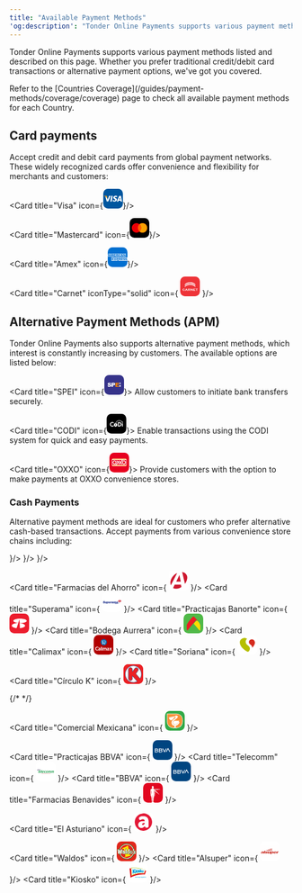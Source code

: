 ```yaml
---
title: "Available Payment Methods"
'og:description': "Tonder Online Payments supports various payment methods including credit/debit cards and alternative payment options."
---
```


Tonder Online Payments supports various payment methods listed and described on this page. Whether you prefer traditional credit/debit card transactions or alternative payment options, we've got you covered.

<Tip>
  Refer to the [Countries Coverage](/guides/payment-methods/coverage/coverage) page to check all available payment methods for each Country.
</Tip>

## Card payments

Accept credit and debit card payments from global payment networks. These widely recognized cards offer convenience and flexibility for merchants and customers:

<CardGroup cols={4}>

  <Card title="Visa" icon={<svg xmlns="http://www.w3.org/2000/svg" width="35" height="35" viewBox="0 0 100 100" fill="none">
<rect width="100" height="100" rx="24" fill="#00579F"/>
<path d="M43.3056 64.6621H35.7724L40.4842 35.5278H48.0169L43.3056 64.6621Z" fill="white"/>
<path d="M70.6077 36.2404C69.1219 35.6509 66.7651 35 63.851 35C56.4118 35 51.1731 38.967 51.141 44.6386C51.0792 48.8231 54.8917 51.1473 57.7432 52.5426C60.6577 53.9683 61.6484 54.8989 61.6484 56.1697C61.6187 58.1215 59.2933 59.0212 57.1244 59.0212C54.1168 59.0212 52.5053 58.5574 50.0563 57.4715L49.0644 57.006L48.0102 63.546C49.777 64.3509 53.0322 65.0652 56.4118 65.0965C64.3161 65.0965 69.4621 61.1909 69.5231 55.1469C69.5532 51.8303 67.54 49.2891 63.1998 47.2125C60.565 45.8794 58.9514 44.9805 58.9514 43.6166C58.9823 42.3767 60.3162 41.1066 63.2904 41.1066C65.7394 41.0444 67.5388 41.6331 68.9019 42.2222L69.5832 42.5315L70.6077 36.2404Z" fill="white"/>
<path d="M80.6238 54.3408C81.2442 52.6671 83.6314 46.1893 83.6314 46.1893C83.6001 46.2515 84.2505 44.4847 84.6225 43.4001L85.149 45.9104C85.149 45.9104 86.5755 52.8842 86.8853 54.3408C85.708 54.3408 82.1117 54.3408 80.6238 54.3408ZM89.9226 35.5278H84.0956C82.2987 35.5278 80.9336 36.0543 80.1583 37.9451L68.9687 64.6616H76.873C76.873 64.6616 78.1744 61.0658 78.4541 60.2913C79.3212 60.2913 87.0105 60.2913 88.1261 60.2913C88.3423 61.3142 89.0249 64.6616 89.0249 64.6616H95.9999L89.9226 35.5278Z" fill="white"/>
<path d="M29.4797 35.5278L22.1022 55.3946L21.296 51.3654C19.9321 46.7162 15.6545 41.665 10.8809 39.1533L17.6384 64.6312H25.6045L37.4454 35.5278H29.4797Z" fill="white"/>
<path d="M15.2442 35.5278H3.12399L3 36.1165C12.4545 38.5342 18.716 44.3619 21.2886 51.3666L18.6538 37.9768C18.22 36.1161 16.887 35.5892 15.2442 35.5278Z" fill="#FAA61A"/>
</svg>}/>
  
  <Card title="Mastercard" icon={<svg xmlns="http://www.w3.org/2000/svg" width="35" height="35" viewBox="0 0 100 100" fill="none">
<rect width="100" height="100" rx="24" fill="black"/>
<path fill-rule="evenodd" clip-rule="evenodd" d="M50.1134 68.2668C45.9706 71.8418 40.5967 74 34.7245 74C21.6219 74 11 63.2548 11 50C11 36.7452 21.6219 26 34.7245 26C40.5967 26 45.9707 28.1582 50.1134 31.7333C54.2562 28.1583 59.6301 26.0001 65.5023 26.0001C78.605 26.0001 89.2268 36.7452 89.2268 50.0001C89.2268 63.2549 78.605 74.0001 65.5023 74.0001C59.6301 74.0001 54.2562 71.8419 50.1134 68.2668Z" fill="#ED0006"/>
<path fill-rule="evenodd" clip-rule="evenodd" d="M50.1134 68.2667C55.2145 63.8647 58.4491 57.3145 58.4491 50C58.4491 42.6855 55.2145 36.1353 50.1134 31.7333C54.2562 28.1582 59.6301 26 65.5023 26C78.605 26 89.2268 36.7452 89.2268 50C89.2268 63.2548 78.605 74 65.5023 74C59.6301 74 54.2562 71.8418 50.1134 68.2667Z" fill="#F9A000"/>
<path fill-rule="evenodd" clip-rule="evenodd" d="M50.1135 68.2667C55.2145 63.8646 58.4491 57.3144 58.4491 50C58.4491 42.6856 55.2145 36.1354 50.1135 31.7334C45.0125 36.1354 41.778 42.6856 41.778 50C41.778 57.3144 45.0125 63.8646 50.1135 68.2667Z" fill="#FF5E00"/>
</svg>}/>
  
  <Card title="Amex" icon={<svg xmlns="http://www.w3.org/2000/svg" width="35" height="35" viewBox="0 0 100 100" fill="none">
<rect width="100" height="100" rx="24" fill="#016FD0"/>
<path d="M18.6813 68.264V51.7805H35.4554L37.255 54.2216L39.1142 51.7805H100V67.1273C100 67.1273 98.4077 68.2476 96.5662 68.264H62.8525L60.8234 65.6657V68.264H54.1743V63.8285C54.1743 63.8285 53.266 64.4477 51.3024 64.4477H49.0392V68.264H38.9719L37.1748 65.7706L35.3501 68.264H18.6813Z" fill="white"/>
<path d="M0 40.622L3.69829 32H10.0941L12.1929 36.8297V32H20.1435L21.3929 35.4908L22.6042 32H58.294V33.7549C58.294 33.7549 60.1702 32 63.2535 32L74.8336 32.0405L76.8962 36.807V32H83.5496L85.3808 34.738V32H92.0953V47.4891H85.3808L83.6259 44.7423V47.4891H73.8505L72.8675 45.0475H70.2395L69.2725 47.4891H62.6431C59.99 47.4891 58.294 45.77 58.294 45.77V47.4891H48.2985L46.3147 45.0475V47.4891H9.14658L8.16421 45.0475H5.54463L4.5692 47.4891H0V40.622Z" fill="white"/>
<path d="M5.00461 33.9089L0.0164337 45.5067H3.264L4.18438 43.1843H9.53498L10.4506 45.5067H13.7697L8.78628 33.9089H5.00461ZM6.85014 36.6081L8.48108 40.6664H5.21444L6.85014 36.6081Z" fill="#016FD0"/>
<path d="M14.1132 45.5038V33.906L18.7282 33.9231L21.4124 41.4007L24.0323 33.906H28.6104V45.5038H25.711V36.9581L22.6375 45.5038H20.0947L17.0126 36.9581V45.5038H14.1132Z" fill="#016FD0"/>
<path d="M30.5966 45.5039V33.906H40.058V36.5003H33.5265V38.4841H39.9054V40.9258H33.5265V42.9859H40.058V45.5039H30.5966Z" fill="#016FD0"/>
<path d="M41.7341 33.9089V45.5068H44.6336V41.3865H45.8544L49.3309 45.5068H52.8741L49.0591 41.2339C50.6248 41.1018 52.2399 39.7579 52.2399 37.6716C52.2399 35.231 50.3243 33.9089 48.1864 33.9089H41.7341ZM44.6336 36.5032H47.9479C48.743 36.5032 49.3213 37.1251 49.3213 37.724C49.3213 38.4945 48.572 38.9449 47.9908 38.9449H44.6336V36.5032Z" fill="#016FD0"/>
<path d="M56.3881 45.5039H53.4276V33.906H56.3881V45.5039Z" fill="#016FD0"/>
<path d="M63.4073 45.5039H62.7682C59.6763 45.5039 57.7991 43.068 57.7991 39.7526C57.7991 36.3554 59.6553 33.906 63.5599 33.906H66.7645V36.6529H63.4427C61.8577 36.6529 60.7367 37.8898 60.7367 39.7812C60.7367 42.0273 62.0185 42.9707 63.8651 42.9707H64.6281L63.4073 45.5039Z" fill="#016FD0"/>
<path d="M69.7186 33.9089L64.7304 45.5067H67.9779L68.8983 43.1843H74.2489L75.1645 45.5067H78.4836L73.5002 33.9089H69.7186ZM71.5641 36.6081L73.195 40.6664H69.9284L71.5641 36.6081Z" fill="#016FD0"/>
<path d="M78.8189 45.5039V33.906H82.5052L87.2121 41.1928V33.906H90.1115V45.5039H86.5444L81.7183 38.0263V45.5039H78.8189Z" fill="#016FD0"/>
<path d="M21.1354 65.8015V54.2036H30.5969V56.7979H24.0654V58.7817H30.4443V61.2234H24.0654V63.2835H30.5969V65.8015H21.1354Z" fill="#016FD0"/>
<path d="M67.4942 65.8015V54.2036H76.9557V56.7979H70.4242V58.7817H76.7725V61.2234H70.4242V63.2835H76.9557V65.8015H67.4942Z" fill="#016FD0"/>
<path d="M30.965 65.8014L35.5717 60.074L30.8553 54.2036H34.5082L37.3171 57.8327L40.1354 54.2036H43.6453L38.9909 60.0025L43.6061 65.8014H39.9537L37.2265 62.2295L34.5655 65.8014H30.965Z" fill="#016FD0"/>
<path d="M43.9473 54.2048V65.8027H46.9231V62.1402H49.9751C52.5576 62.1402 54.5151 60.7702 54.5151 58.1058C54.5151 55.8986 52.9798 54.2048 50.3519 54.2048H43.9473ZM46.9231 56.8277H50.1373C50.9716 56.8277 51.5679 57.3391 51.5679 58.163C51.5679 58.937 50.9746 59.4983 50.1277 59.4983H46.9231V56.8277Z" fill="#016FD0"/>
<path d="M55.7759 54.2036V65.8015H58.6753V61.6812H59.8962L63.3727 65.8015H66.9159L63.1008 61.5286C64.6666 61.3964 66.2817 60.0526 66.2817 57.9662C66.2817 55.5257 64.3661 54.2036 62.2281 54.2036H55.7759ZM58.6753 56.7979H61.9897C62.7847 56.7979 63.3631 57.4198 63.3631 58.0187C63.3631 58.7892 62.6137 59.2395 62.0326 59.2395H58.6753V56.7979Z" fill="#016FD0"/>
<path d="M78.3007 65.8015V63.2835H84.1035C84.9621 63.2835 85.3339 62.8196 85.3339 62.3107C85.3339 61.8231 84.9633 61.3302 84.1035 61.3302H81.4813C79.202 61.3302 77.9326 59.9415 77.9326 57.8566C77.9326 55.997 79.0951 54.2036 82.4821 54.2036H88.1284L86.9076 56.8131H82.0243C81.0908 56.8131 80.8034 57.303 80.8034 57.7707C80.8034 58.2515 81.1585 58.7817 81.8717 58.7817H84.6185C87.1594 58.7817 88.2619 60.223 88.2619 62.1104C88.2619 64.1395 87.0333 65.8015 84.4802 65.8015H78.3007Z" fill="#016FD0"/>
<path d="M88.94 65.8015V63.2835H94.7427C95.6013 63.2835 95.9731 62.8196 95.9731 62.3107C95.9731 61.8231 95.6025 61.3302 94.7427 61.3302H92.1205C89.8412 61.3302 88.5718 59.9415 88.5718 57.8566C88.5718 55.997 89.7343 54.2036 93.1213 54.2036H98.6523L97.5468 56.8131H92.6635C91.73 56.8131 91.4427 57.303 91.4427 57.7707C91.4427 58.2515 91.7978 58.7817 92.5109 58.7817H95.2577C97.7986 58.7817 98.9011 60.223 98.9011 62.1104C98.9011 64.1395 97.6726 65.8015 95.1194 65.8015H88.94Z" fill="#016FD0"/>
</svg>}/>
  
  <Card title="Carnet" iconType="solid" icon={
    <svg xmlns="http://www.w3.org/2000/svg" width="35" height="35" viewBox="0 0 100 100" fill="none">
<rect width="100" height="100" rx="24" fill="#EE3338"/>
<path fill-rule="evenodd" clip-rule="evenodd" d="M48.2239 29.0281C43.309 29.1648 38.0193 30.2454 33.8787 31.9588C28.2216 34.2995 24.6054 37.6581 23.6148 41.4912C23.485 41.9937 23.4564 42.306 23.4554 43.2332C23.4542 44.4093 23.5781 45.3181 23.7127 45.1206C23.7632 45.0466 23.7701 45.0619 23.7384 45.1767C23.7145 45.2635 23.7161 45.4204 23.7421 45.5253C23.7834 45.6923 23.8324 45.6203 24.1353 44.9462C24.6954 43.7002 25.6709 42.3154 26.628 41.4078C27.3916 40.6837 28.864 39.526 29.681 39.0073C31.1974 38.0446 33.5929 36.9035 35.4384 36.2647C35.9639 36.0827 36.4423 35.9153 36.5016 35.8926C36.561 35.8699 36.6581 35.8443 36.7174 35.8358C36.7767 35.8273 37.1003 35.7343 37.4365 35.6292C38.3695 35.3376 39.7514 35.0063 41.284 34.7068C41.4818 34.6682 41.8863 34.5891 42.183 34.5309C43.9038 34.1937 46.4709 33.9559 49.4464 33.858C50.7107 33.8164 54.1363 33.9688 55.4514 34.1253C56.7362 34.2781 57.763 34.421 58.2921 34.5205C58.5887 34.5764 59.1227 34.6756 59.4787 34.7411C63.5987 35.499 67.5344 36.9414 70.6256 38.8264C73.4698 40.5608 75.7557 42.991 76.6588 45.2406L76.8224 45.6482L77.0141 44.8466C77.2263 43.9596 77.2681 42.9685 77.1265 42.1807C76.9973 41.4614 76.572 40.179 76.2487 39.5341C75.0021 37.047 72.0163 34.4354 68.4788 32.7381C65.4553 31.2873 61.4398 30.0766 57.9684 29.569C57.5333 29.5053 56.9832 29.4215 56.7459 29.3826C54.8652 29.0745 51.5356 28.936 48.2239 29.0281ZM46.3181 37.6931C43.8165 37.9322 43.5064 37.9747 41.0323 38.4165C37.7314 39.0059 33.6226 40.434 30.953 41.9199C27.2748 43.967 24.9129 46.3943 23.895 49.1735C23.5068 50.2333 23.4545 50.552 23.4585 51.8339C23.4626 53.1708 23.5319 53.6322 23.7234 53.5983C23.79 53.5865 23.8445 53.6111 23.8445 53.6529C23.8445 53.6948 23.8121 53.729 23.7726 53.729C23.6823 53.729 23.6809 53.9489 23.7704 54.0923C23.8233 54.1771 23.8633 54.1379 23.9561 53.9101C25.204 50.8486 27.9765 48.2559 32.2227 46.1796C34.1401 45.242 35.5451 44.7234 38.3355 43.9228C38.926 43.7534 39.5291 43.6191 41.45 43.2295C43.9865 42.7152 46.4228 42.4937 49.842 42.4665C51.3846 42.4543 52.9865 42.4713 53.4018 42.5043C55.0032 42.6316 57.4594 42.9036 57.7242 42.983C57.7877 43.0021 58.0466 43.0485 58.2995 43.0863C59.1339 43.2109 60.559 43.5032 61.5283 43.7486C61.8645 43.8338 62.1881 43.9107 62.2474 43.9197C62.3067 43.9286 62.4038 43.9557 62.4632 43.9799C62.8347 44.1315 64.1491 44.4755 64.2324 44.443C64.2877 44.4215 64.333 44.4318 64.333 44.4657C64.333 44.5331 64.3726 44.5496 65.4836 44.9478C68.1503 45.9034 71.0109 47.4525 72.7697 48.8934C74.1034 49.9862 75.2776 51.3066 76.0003 52.5264C76.3593 53.1322 76.7735 54.0232 76.7787 54.2008C76.7826 54.3317 76.8988 53.9176 77.1316 52.9445C77.2248 52.5542 77.2288 51.0811 77.1374 50.7822C77.0997 50.6591 77.0153 50.3149 76.9498 50.0173C76.7984 49.3294 76.3894 48.3038 75.9961 47.6253C74.9158 45.7622 72.8476 43.8125 70.4458 42.3932C67.619 40.7226 64.1305 39.3997 60.4855 38.616C58.7845 38.2503 58.0729 38.1318 55.811 37.8383C54.4446 37.661 53.2651 37.6038 50.5611 37.5838C48.2281 37.5665 47.4263 37.5872 46.3181 37.6931ZM16.7249 61.1636C15.6173 61.3543 14.32 61.9656 13.5963 62.6377C13.0513 63.1439 12.4693 64.0518 12.2683 64.7097C12.0251 65.5056 11.9388 66.5159 12.0442 67.3324C12.2058 68.5839 12.5497 69.3225 13.3749 70.1909C14.6292 71.5107 16.4363 72.118 18.7025 71.9811C20.537 71.8703 21.9863 71.2129 22.8212 70.1128C23.1338 69.701 23.7568 68.5796 23.6544 68.6132C23.6205 68.6243 23.3986 68.5782 23.1613 68.5108C22.924 68.4434 22.4224 68.3064 22.0466 68.2064C21.6709 68.1064 21.3149 68.0057 21.2555 67.9827C21.1769 67.9522 21.0813 68.0812 20.9029 68.4583C20.2894 69.7555 18.9838 70.4227 17.481 70.207C16.9227 70.1269 16.0877 69.7511 15.6985 69.4048C15.3422 69.0877 14.9621 68.2941 14.8533 67.64C14.7353 66.9313 14.7936 65.4826 14.9617 64.9477C15.3703 63.6469 16.5681 62.84 18.0906 62.84C19.3703 62.84 20.4101 63.4055 20.8924 64.3637C21.0281 64.6333 21.0537 64.65 21.2372 64.5881C21.3462 64.5513 21.9208 64.4353 22.5141 64.3302C23.1074 64.2252 23.6008 64.1311 23.6108 64.1213C23.6807 64.0517 22.9467 62.8782 22.6408 62.5708C21.9899 61.9165 20.7262 61.3269 19.6314 61.1664C19.0602 61.0828 17.2047 61.0809 16.7249 61.1636ZM29.7977 61.4719C29.7306 61.603 28.5714 63.9569 27.2217 66.7028C25.8719 69.4487 24.7339 71.7365 24.6927 71.7868C24.6332 71.8594 24.9142 71.8781 26.0693 71.8781H27.5205L27.8443 71.1674C28.0224 70.7766 28.2705 70.235 28.3958 69.9639L28.6235 69.4711L31.3446 69.4901L34.0659 69.5092L34.6622 70.6754L35.2585 71.8417L36.7139 71.8614L38.1693 71.8812L38.0283 71.6427C37.9507 71.5116 37.3771 70.3875 36.7537 69.1448C34.5061 64.6643 33.4521 62.5732 33.1164 61.9289L32.7745 61.2729L31.3471 61.2532L29.9196 61.2336L29.7977 61.4719ZM39.5976 65.7009C39.5947 68.1563 39.6136 70.5513 39.6395 71.0233L39.6865 71.8813L40.9887 71.8615L42.2908 71.8417L42.3099 69.6284L42.329 67.4151L43.2808 67.4459C44.3156 67.4794 44.5511 67.5536 45.1565 68.0365C45.4349 68.2586 46.9332 69.9656 47.9362 71.2034L48.4756 71.8691L50.0892 71.8736L51.7027 71.8781L51.5229 71.6777C51.424 71.5674 51.0547 71.1 50.7022 70.639C49.1794 68.6469 48.6773 68.1271 47.7162 67.5477C47.4012 67.3577 47.1618 67.1719 47.1845 67.1349C47.2071 67.0978 47.3479 67.0675 47.4975 67.0675C47.8318 67.0675 48.8972 66.7142 49.3166 66.4642C49.7627 66.1984 50.1388 65.7888 50.3645 65.3231C50.5368 64.9675 50.5611 64.8317 50.5611 64.2249C50.5611 63.6295 50.5348 63.4762 50.3734 63.1316C49.979 62.2892 49.3006 61.7708 48.2267 61.4913C47.5297 61.3098 46.0007 61.2406 42.6368 61.2384L39.6028 61.2365L39.5976 65.7009ZM53.258 66.5573V71.8781H54.4805H55.7031V68.4159C55.7031 66.5117 55.7273 64.9546 55.757 64.9556C55.7867 64.9565 56.442 65.7648 57.2133 66.7518C59.3162 69.4425 61.0136 71.6072 61.1329 71.7505C61.2271 71.8635 61.391 71.8781 62.5703 71.8781H63.9015V66.5573V61.2365H62.6796H61.4577L61.439 64.8239L61.4204 68.4115L60.7756 67.6119C60.4209 67.1722 59.3246 65.7628 58.3394 64.48C57.3542 63.1972 56.3823 61.9445 56.1795 61.6963L55.811 61.2451L54.5345 61.2408L53.258 61.2365V66.5573ZM66.7781 66.5573V71.8781H71.8841H76.9901V70.967V70.0559H73.2505H69.5109V68.5981V67.1404H72.8429C74.6756 67.1404 76.1885 67.1268 76.205 67.1103C76.2215 67.0937 76.2249 66.7001 76.2126 66.2356L76.1903 65.3911H72.8626C71.0323 65.3911 69.5214 65.3775 69.5049 65.3609C69.4884 65.3444 69.4846 64.8196 69.4964 64.1947L69.5179 63.0587H73.1102H76.7024V62.1476V61.2365H71.7403H66.7781V66.5573ZM78.381 62.1294L78.3925 63.0222L78.6442 62.9961C78.7826 62.9818 79.6807 62.9937 80.6398 63.0225L82.3838 63.0751V67.4765V71.8781H83.6783H84.9727L84.978 68.6893C84.9809 66.9354 84.99 65.3528 84.9983 65.1724C85.0065 64.992 85.0203 64.4426 85.029 63.9515L85.0446 63.0587L86.6448 63.058C87.5248 63.0577 88.4148 63.0367 88.6224 63.0114L89 62.9654V62.101V61.2365H83.6847H78.3694L78.381 62.1294ZM47.0402 63.1957C47.6276 63.4661 47.9451 64.0731 47.7909 64.6313C47.6847 65.0157 47.2229 65.4809 46.8111 65.6183C46.6212 65.6816 45.8712 65.7191 44.4303 65.7372L42.3268 65.7636V64.4112V63.0587L44.5382 63.0603C46.5281 63.0617 46.7787 63.0753 47.0402 63.1957ZM31.9341 64.972C32.2436 65.6234 32.6536 66.4787 32.8452 66.8727C33.0367 67.2667 33.1935 67.6029 33.1935 67.6198C33.1935 67.6368 32.3683 67.6506 31.3597 67.6506C30.3391 67.6506 29.5258 67.6219 29.5258 67.5859C29.5258 67.5502 29.7966 66.9353 30.1275 66.2192C31.0536 64.2157 31.2635 63.7875 31.3195 63.7875C31.348 63.7875 31.6245 64.3206 31.9341 64.972Z" fill="white"/>
</svg>
    }/>

</CardGroup>

## Alternative Payment Methods (APM)

Tonder Online Payments also supports alternative payment methods, which interest is constantly increasing by customers. The available options are listed below:

<CardGroup cols={3}>

  <Card title="SPEI" icon={<svg xmlns="http://www.w3.org/2000/svg" width="35" height="35" viewBox="0 0 100 100" fill="none">
<rect width="100" height="100" rx="24" fill="#36338A"/>
<path d="M56.1994 39.5518V59.8216H73.9066V55.4421H62.8197V50.7525H72.8697V46.6443H62.8197V44.5514H73.9066V39.5518H56.1994Z" fill="#F08300"/>
<path d="M76.3006 46.0243H78.6934V41.6836L83.0006 47.2645V39.2031H76.3006V46.0243Z" fill="white"/>
<path d="M76.3006 50.365H78.6934V54.5507L83.0006 48.9697V59.5116H76.3006V50.365Z" fill="white"/>
<path d="M36.687 59.6667V39.2031H44.7302C47.4762 39.2031 49.266 39.3065 50.0998 39.5132C51.3789 39.8254 52.5128 40.5468 53.319 41.5611C54.1836 42.6132 54.6159 43.9718 54.6159 45.6368C54.6159 46.9225 54.3665 48.003 53.8678 48.8784C53.4156 49.7045 52.7642 50.412 51.9694 50.9402C51.2621 51.4149 50.4669 51.7519 49.6276 51.9324C48.5492 52.1319 46.988 52.2321 44.944 52.2332H43.2786V59.6621L36.687 59.6667ZM43.119 43.3889V47.8847H44.7526C45.9299 47.8847 46.7163 47.802 47.1119 47.6366C47.499 47.4798 47.8255 47.2087 48.0451 46.8615C48.276 46.489 48.3933 46.0606 48.3833 45.6259C48.4033 45.1103 48.2337 44.6047 47.9048 44.1997C47.6057 43.834 47.1819 43.5843 46.7099 43.4958C46.3526 43.4225 45.6363 43.3863 44.5611 43.3873L43.119 43.3889Z" fill="white"/>
<path d="M16 52.8455L22.0619 52.5354C22.3012 53.6005 22.6266 54.6671 23.3572 55.2174C24.0879 55.7678 24.4739 56.0453 25.7852 56.0453C27.2321 56.0453 27.3645 55.7864 28.0951 55.2701C28.3305 55.103 28.5205 54.8828 28.6486 54.6283C28.7768 54.3739 28.8392 54.0929 28.8305 53.8098C28.8437 53.4281 28.7009 53.0569 28.4333 52.7773C27.9177 52.2731 27.2701 51.9155 26.5605 51.7432C22.046 50.7697 20.1476 49.8798 18.9352 49.0768C17.2618 47.9575 16.9045 46.7157 16.9045 44.736C16.9045 42.9439 17.7867 41.7471 19.2335 40.527C20.6804 39.307 22.6059 39 25.6464 39C28.5402 39 30.6911 39.4609 32.0991 40.3828C33.5061 41.3053 33.8938 43.2121 34.425 45.0166L28.3631 45.3267C28.1366 44.5221 27.9643 43.6958 27.3262 43.2664C26.7029 42.813 25.9508 42.558 25.1726 42.5362C24.375 42.5362 24.0145 42.671 23.3764 43.0726C23.1809 43.1892 23.0196 43.3527 22.9079 43.5473C22.7961 43.7419 22.7377 43.9612 22.7383 44.1841C22.7409 44.381 22.793 44.5744 22.89 44.7473C22.9871 44.9202 23.1261 45.0675 23.295 45.1763C23.8007 45.5406 24.426 45.7437 27.4075 46.4057C30.389 47.0676 32.1502 48.035 33.3307 48.9946C34.5111 49.9542 35.0854 51.32 35.0854 53.0656C35.0854 54.9611 34.2756 56.5909 32.6559 57.9552C31.0351 59.3179 28.9581 60 25.7852 60C22.9042 60 20.3055 59.4279 18.6258 58.2854C16.946 57.1428 16.5185 54.8128 16 52.8455Z" fill="white"/>
</svg>}>
    Allow customers to initiate bank transfers securely.
  </Card>
  
  <Card title="CODI" icon={<svg xmlns="http://www.w3.org/2000/svg" width="35" height="35" viewBox="0 0 100 100" fill="none">
<rect width="100" height="100" rx="24" fill="black"/>
<path d="M54.4137 55.9004C54.4137 57.1701 54.1869 58.341 53.7332 59.4273C53.2796 60.5136 52.6558 61.4588 51.876 62.2489C51.0963 63.0389 50.1748 63.6738 49.1257 64.1252C48.0766 64.5767 46.9425 64.8165 45.7374 64.8165C44.5466 64.8165 43.4124 64.5908 42.3633 64.1252C41.3142 63.6738 40.3927 63.0389 39.5988 62.2489C38.8049 61.4588 38.1811 60.5136 37.7275 59.4273C37.2738 58.341 37.047 57.156 37.047 55.9004C37.047 54.6166 37.2738 53.4315 37.7275 52.3311C38.1811 51.2307 38.8049 50.2855 39.5988 49.4954C40.3927 48.7054 41.3142 48.0705 42.3633 47.6191C43.4124 47.1676 44.5466 46.9419 45.7374 46.9419C46.9425 46.9419 48.0766 47.1535 49.1257 47.5767C50.1748 48 51.0963 48.6066 51.876 49.3967C52.6558 50.1867 53.2796 51.1178 53.7332 52.2323C54.1869 53.3327 54.4137 54.5601 54.4137 55.9004Z" fill="white"/>
<path d="M36.4224 62.1927C35.3591 63.0956 34.1824 63.801 32.864 64.2807C31.5455 64.7604 30.1845 65.0002 28.781 65.0002C27.7036 65.0002 26.6545 64.8591 25.6621 64.577C24.6555 64.2948 23.7198 63.8998 22.8551 63.3919C21.9761 62.884 21.1822 62.2633 20.4592 61.5579C19.7361 60.8384 19.1265 60.0484 18.6162 59.1737C18.1058 58.299 17.7088 57.3679 17.4253 56.3803C17.1418 55.3787 17 54.3488 17 53.2766C17 52.2044 17.1418 51.1605 17.4253 50.1588C17.7088 49.1571 18.1058 48.226 18.6162 47.3514C19.1265 46.4767 19.7503 45.6866 20.4592 44.9672C21.1822 44.2477 21.9761 43.641 22.8551 43.119C23.734 42.6111 24.6697 42.2161 25.6621 41.934C26.6686 41.6518 27.7036 41.5107 28.781 41.5107C30.1845 41.5107 31.5455 41.7506 32.864 42.2302C34.1824 42.7099 35.3591 43.4012 36.4224 44.3182L34.0123 48.2683C33.346 47.5489 32.5521 46.9986 31.6447 46.6177C30.7374 46.2368 29.7734 46.0393 28.781 46.0393C27.7744 46.0393 26.8388 46.2227 25.9598 46.6036C25.0808 46.9845 24.3153 47.4924 23.6631 48.1414C23.011 48.7903 22.4864 49.5522 22.1037 50.4269C21.7209 51.3016 21.5366 52.2468 21.5366 53.2343C21.5366 54.2218 21.7209 55.153 22.1037 56.0276C22.4864 56.9023 22.9968 57.6642 23.6631 58.3131C24.3153 58.9621 25.0808 59.4841 25.9598 59.865C26.8388 60.2459 27.7745 60.4293 28.781 60.4293C29.7734 60.4293 30.7232 60.2318 31.6447 59.8509C32.5521 59.47 33.346 58.9198 34.0123 58.2003L36.4224 62.1927Z" fill="white"/>
<path d="M75.5504 53.1918C75.5504 54.2358 75.4086 55.2374 75.1393 56.1968C74.8699 57.1561 74.4871 58.059 73.9909 58.9055C73.4948 59.7378 72.8993 60.4996 72.2188 61.1909C71.5242 61.8822 70.7586 62.4747 69.9222 62.9685C69.0715 63.4623 68.1642 63.8432 67.2002 64.1112C66.2361 64.3793 65.2296 64.5203 64.1805 64.5203H57.3047V41.8491H64.1663C65.2154 41.8491 66.222 41.9902 67.186 42.2583C68.15 42.5263 69.0573 42.9072 69.908 43.401C70.7586 43.8947 71.5241 44.4873 72.2046 45.1786C72.8993 45.8698 73.4806 46.6317 73.9768 47.464C74.4729 48.2964 74.8557 49.1993 75.1251 50.1727C75.4228 51.132 75.5504 52.1478 75.5504 53.1918ZM70.9996 53.1918C70.9996 52.2607 70.8153 51.3719 70.4609 50.5536C70.1065 49.7354 69.6245 49.0159 69.0007 48.3952C68.3769 47.7744 67.6539 47.2947 66.8316 46.928C65.9952 46.5752 65.1162 46.3919 64.1664 46.3919H61.8981V59.9776H64.1664C65.102 59.9776 65.9952 59.8084 66.8316 59.4416C67.668 59.0888 68.3911 58.6092 69.0007 57.9885C69.6245 57.3677 70.1065 56.6482 70.4609 55.83C70.8153 54.9976 70.9996 54.1229 70.9996 53.1918Z" fill="white"/>
<path d="M82.468 47.5908H78.1016V64.5202H82.468V47.5908Z" fill="white"/>
<path d="M83.7044 41.1296C83.5059 40.6782 83.2366 40.2973 82.9105 39.9587C82.5702 39.6342 82.1733 39.3661 81.7338 39.1686C81.2801 38.9711 80.7981 38.8724 80.2877 38.8724C80.0751 38.8724 79.8624 38.8865 79.6498 38.9288C77.5091 36.3753 74.6312 34.4002 71.2996 33.2151C67.1174 31.7338 62.4957 31.6069 58.2994 32.8342C53.8762 34.1321 50.2185 36.8268 47.695 40.6359C45.5118 43.923 44.2642 47.8873 43.9523 52.4582C42.6339 53.1071 41.7266 54.4615 41.7266 56.0275C41.7266 58.2283 43.5128 60.0059 45.7244 60.0059C47.936 60.0059 49.7223 58.2283 49.7223 56.0275C49.7223 54.5038 48.8575 53.1636 47.5816 52.5005C48.4464 40.8475 55.8893 37.3205 59.3201 36.3189C65.7422 34.4284 72.8449 36.5305 76.8286 41.2425C76.6726 41.6516 76.5876 42.0749 76.5876 42.5263C76.5876 43.0342 76.6868 43.5139 76.8853 43.9512C77.0838 44.3885 77.339 44.7836 77.665 45.1081C77.9911 45.4326 78.388 45.7006 78.8417 45.8981C79.2954 46.0956 79.7774 46.1944 80.2878 46.1944C80.7981 46.1944 81.2801 46.0956 81.7338 45.8981C82.1875 45.7006 82.5702 45.4467 82.9105 45.1081C83.2507 44.7836 83.5059 44.3886 83.7044 43.9512C83.9029 43.5139 84.0021 43.0342 84.0021 42.5263C83.9879 42.0607 83.9029 41.5811 83.7044 41.1296Z" fill="#999999"/>
</svg>}>
    Enable transactions using the CODI system for quick and easy payments.
  </Card>
  
  <Card title="OXXO" icon={<svg xmlns="http://www.w3.org/2000/svg" width="35" height="35" viewBox="0 0 100 100" fill="none">
<rect width="100" height="100" rx="24" fill="#E70020"/>
<path d="M14 35.4427C14 33.0394 15.9302 31.0894 18.3136 31.0894H81.5977C83.979 31.0894 85.9112 33.0394 85.9112 35.4427V62.9799C85.9112 65.3832 83.9791 67.3312 81.5977 67.3312H18.3136C15.9302 67.3312 14 65.3832 14 62.9799V35.4427Z" fill="white"/>
<path d="M14.0511 35.0035C14.0511 32.7931 15.8282 31 18.0189 31H81.957C84.1475 31 85.9227 32.7931 85.9227 35.0035V35.1308H14.0511V35.0035ZM85.9227 63.3438V63.4432C85.9227 65.6536 84.1475 67.4467 81.957 67.4467H18.0189C15.8283 67.4467 14.0511 65.6536 14.0511 63.4432V63.3438H85.9227Z" fill="#FBB110"/>
<path d="M63.7923 49.1805C63.7923 54.7762 68.2868 59.3124 73.8328 59.3124C79.3768 59.3124 83.8732 54.7762 83.8732 49.1806C83.8732 43.5828 79.3768 39.0466 73.8328 39.0466C68.2868 39.0466 63.7923 43.5828 63.7923 49.1805ZM15.9217 49.1805C15.9217 54.7762 20.4181 59.3124 25.9641 59.3124C31.5082 59.3124 36.0046 54.7762 36.0046 49.1806C36.0046 43.5828 31.5082 39.0466 25.9641 39.0466C20.4181 39.0466 15.9216 43.5828 15.9216 49.1805H15.9217ZM85.9227 61.4255H36.4161C37.3086 60.7933 38.1395 59.9286 39.0459 58.7617L44.0891 52.2676L46.2915 55.0763L48.7425 51.7865L46.5997 49.0334L51.7322 42.422C53.3622 40.3248 50.2453 37.8598 48.6153 39.957L44.0792 45.8011L39.4673 39.8795C37.8354 37.7883 34.7244 40.2592 36.3564 42.3523L41.5685 49.0354L35.929 56.2969C33.9253 58.8771 31.9256 61.2425 27.9559 61.4255H14.0511V37.0488H63.2973C62.4505 37.673 61.6514 38.5099 60.7847 39.627L55.7436 46.1192L53.5391 43.3125L51.0902 46.6023L53.233 49.3534L48.0985 55.9649C46.4705 58.062 49.5873 60.527 51.2154 58.4298L55.7535 52.5876L60.3653 58.5073C61.9973 60.6005 65.1082 58.1297 63.4762 56.0365L58.2642 49.3515L63.9036 42.0919C65.7443 39.7185 67.5831 37.5279 70.9504 37.0488H85.9227V61.4255ZM67.8216 49.1805C67.8216 45.8291 70.5131 43.1136 73.8328 43.1136C77.1524 43.1136 79.842 45.8291 79.842 49.1805C79.842 52.5299 77.1524 55.2453 73.8328 55.2453C70.5131 55.2453 67.8216 52.5299 67.8216 49.1805ZM19.953 49.1805C19.953 45.8291 22.6445 43.1136 25.9641 43.1136C29.2818 43.1136 31.9733 45.8291 31.9733 49.1805C31.9733 52.5299 29.2818 55.2453 25.9641 55.2453C22.6445 55.2453 19.953 52.5299 19.953 49.1805Z" fill="#E70020"/>
<rect x="13" y="32" width="73" height="35" rx="4" stroke="white" stroke-width="2"/>
</svg>}>
    Provide customers with the option to make payments at OXXO convenience stores.
  </Card>
  
</CardGroup>

### Cash Payments

Alternative payment methods are ideal for customers who prefer alternative cash-based transactions. Accept payments from various convenience store chains including:

<CardGroup cols={4}>
<Card title="Walmart" icon={
  <svg width="35" height="35" viewBox="0 0 100 100" fill="none" xmlns="http://www.w3.org/2000/svg">
<rect width="100" height="100" rx="24" fill="#1B74CE"/>
<path d="M17.8441 74.1508C15.0946 73.13 13.6904 71.0586 13.1112 68.3321C12.8943 67.3107 12.9922 66.3065 13.4263 65.3471C13.7531 64.625 14.3022 64.149 15.0222 63.8175C18.81 62.0742 22.5894 60.3124 26.3722 58.558C28.9633 57.3563 31.5705 56.188 34.1395 54.941C35.2432 54.4052 36.2268 54.5324 37.1341 55.2288C38.6841 56.4186 39.507 57.9675 39.2006 59.9814C39.107 60.597 38.7791 61.0752 38.2696 61.4308C33.9714 64.4308 29.6734 67.4311 25.3752 70.4312C23.8526 71.4939 22.3148 72.5358 20.8127 73.6266C19.9043 74.2862 18.949 74.4732 17.8441 74.1508Z" fill="#FEB818"/>
<path d="M65.2548 54.637C65.7088 54.6838 66.1665 54.6499 66.5315 54.8176C72.4826 57.5535 78.4221 60.3148 84.364 63.0706C84.826 63.2848 85.2744 63.5354 85.7508 63.7097C87.3154 64.2817 87.9037 65.5141 87.9907 67.0459C88.1495 69.8418 86.164 72.9624 83.5873 74.007C82.3973 74.4894 81.2859 74.3992 80.1916 73.6292C74.5216 69.6393 68.8433 65.6609 63.1356 61.7253C61.92 60.8871 61.5194 59.8392 61.8159 58.4697C62.1973 56.7082 63.1328 55.3762 64.8791 54.7203C64.9851 54.6805 65.103 54.6727 65.2548 54.637Z" fill="#FEB818"/>
<path d="M33.2462 35.0298C34.8123 36.1236 36.32 37.2425 37.8943 38.2582C39.1464 39.0661 39.4917 40.1584 39.1905 41.5244C38.8357 43.1341 37.9818 44.3886 36.4537 45.1055C35.7679 45.4272 35.0911 45.4362 34.3712 45.1004C28.0287 42.1427 21.6982 39.1576 15.3125 36.2956C13.5967 35.5265 12.668 33.7911 13.1305 31.5006C13.5947 29.2017 14.7915 27.3552 16.8795 26.1987C18.2275 25.4521 19.5498 25.4163 20.8967 26.3757C24.9813 29.2848 29.1069 32.1364 33.2462 35.0298Z" fill="#FEB818"/>
<path d="M74.7672 41.3345C72.0684 42.5879 69.3986 43.8159 66.7431 45.074C65.6947 45.5707 64.7538 45.3676 63.8795 44.7248C62.498 43.7092 61.7434 42.3329 61.7307 40.6059C61.7243 39.7273 62.0616 38.9994 62.8262 38.4675C68.0201 34.8539 73.2026 31.224 78.389 27.5997C78.9545 27.2046 79.5459 26.842 80.083 26.4116C81.3719 25.3789 82.7334 25.4276 84.0854 26.1776C86.2655 27.387 87.4832 29.2993 87.9119 31.7338C88.1057 32.8344 87.9945 33.8871 87.4303 34.8767C87.1344 35.3956 86.7291 35.7737 86.1883 36.0248C82.3917 37.7876 78.5972 39.5551 74.7672 41.3345Z" fill="#FEB818"/>
<path d="M52.2124 35.9891C50.4853 36.4929 48.9019 36.3621 47.4738 35.233C46.7295 34.6447 46.6823 33.8046 46.608 32.9677C46.4147 30.7923 46.2177 28.6172 46.0288 26.4414C45.8526 24.4124 45.6919 22.382 45.5117 20.3534C45.33 18.3087 45.1281 16.2659 44.9447 14.2214C44.8713 13.404 44.725 12.5768 44.7858 11.7671C44.8956 10.3037 45.8628 9.36908 47.111 8.81193C49.8422 7.59283 52.5224 7.6817 54.979 9.52194C55.902 10.2133 56.3427 11.1892 56.2137 12.4117C56.0001 14.4371 55.8653 16.4708 55.6847 18.4998C55.4707 20.9045 55.2377 23.3076 55.0235 25.7123C54.8428 27.741 54.6787 29.7711 54.504 31.8003C54.442 32.5203 54.42 33.2484 54.2911 33.9568C54.1159 34.9202 53.4038 35.455 52.5707 35.8511C52.4671 35.9003 52.3576 35.9372 52.2124 35.9891Z" fill="#FEB818"/>
<path d="M55.7893 82.6364C55.9283 84.3184 56.0348 85.9584 56.2141 87.5904C56.3445 88.7773 55.8724 89.6836 55.016 90.4006C53.493 91.6758 51.6822 92.0411 49.7506 91.8752C48.3671 91.7564 47.076 91.3462 46.0064 90.4114C45.1453 89.6588 44.6841 88.757 44.8 87.5539C45.1038 84.3994 45.3483 81.2391 45.6232 78.0818C45.8839 75.0887 46.1518 72.0963 46.4192 69.1038C46.5084 68.1065 46.5995 67.1092 46.7015 66.1131C46.7845 65.3028 47.2828 64.7424 47.9419 64.3718C49.5059 63.4924 51.1291 63.4605 52.7627 64.2024C53.9828 64.7565 54.3424 65.7787 54.4211 67.0398C54.554 69.1689 54.7858 71.2917 54.9722 73.4176C55.15 75.4457 55.3203 77.4745 55.499 79.5026C55.5897 80.5325 55.6913 81.5615 55.7893 82.6364Z" fill="#FEB818"/>
</svg>
}/>
<Card title="7Eleven" icon={
  <svg width="35" height="35" viewBox="0 0 100 100" fill="none" xmlns="http://www.w3.org/2000/svg">
<rect width="100" height="100" rx="24" fill="white"/>
<path d="M41.3729 50.4685C41.4844 49.9389 41.5808 49.4057 41.7103 48.8805C42.1104 47.2586 42.6449 45.6779 43.2071 44.1066C43.9495 42.032 44.8246 40.0117 45.8224 38.0494C46.4593 36.7969 47.1711 35.5808 47.8853 34.3697C48.4654 33.386 49.0817 32.4223 49.7153 31.4719C50.1474 30.8238 50.6245 30.2043 51.1037 29.5893C51.8907 28.579 52.6763 27.5664 53.4995 26.5858C54.1168 25.8506 54.7921 25.1641 55.4419 24.4561C57.0659 22.6865 58.8536 21.0927 60.7219 19.5896C62.5248 18.1393 64.371 16.7472 66.3723 15.5735C66.9489 15.2353 67.4876 14.8294 68.0756 14.5143C69.462 13.7714 70.8421 13.0182 72.2677 12.3463C73.6684 11.6862 75.093 11.0921 76.543 10.559C77.757 10.1128 78.9907 9.71938 80.2201 9.31643C80.5989 9.19229 80.9927 9.11376 81.3775 9.01489C81.4743 9.34561 81.5104 29.0621 81.422 29.7684C81.2906 29.8381 81.1488 29.9271 80.9967 29.992C79.6849 30.5514 78.4747 31.2956 77.2613 32.0344C76.129 32.7239 75.0556 33.4998 74.0264 34.3311C72.6726 35.4246 71.3904 36.5949 70.2044 37.877C69.142 39.0254 68.1377 40.2145 67.2488 41.4986C66.6785 42.3224 66.1228 43.1588 65.6088 44.0183C65.1165 44.8416 64.6666 45.692 64.2341 46.5486C63.6628 47.6803 63.1582 48.843 62.7521 50.0461C62.7209 50.1384 62.6802 50.2277 62.6503 50.3204C62.6 50.476 62.4914 50.5401 62.3338 50.5371C62.2641 50.5358 62.1943 50.5386 62.1245 50.5386C55.2607 50.5378 48.3968 50.537 41.4822 50.5202C41.414 50.4891 41.3944 50.4772 41.3729 50.4685Z" fill="#EB0F2A"/>
<path d="M19.0183 29.7049C19.0122 29.5379 19.0008 29.3708 19.0008 29.2038C18.9999 22.6737 19 16.1436 19 9.61355C19 9.4346 19 9.25566 19 9.08817C19.3459 8.99658 70.4132 8.96185 71.2435 9.0549C61.1567 13.7455 53.0388 20.6481 46.6411 29.6811C37.3939 29.7035 28.2061 29.7042 19.0183 29.7049Z" fill="#FF6C00"/>
<path d="M39.8631 71.0705C40.0301 71.0644 40.1971 71.053 40.364 71.053C46.9195 71.0521 53.475 71.0523 60.0305 71.0523C60.2098 71.0523 60.3891 71.0522 60.5572 71.0522C60.6607 71.4074 60.6719 91.3663 60.5738 91.7881C53.6698 91.7881 46.7604 91.7881 39.8244 91.7881C39.8124 91.6417 39.7939 91.5203 39.7939 91.3988C39.7933 84.676 39.7943 77.9532 39.8111 71.1797C39.8423 71.1115 39.8543 71.092 39.8631 71.0705Z" fill="#EB0F2A"/>
<path d="M74.2606 67.5423C74.256 68.4753 74.256 68.4756 73.3856 68.476C72.5488 68.4764 71.7119 68.4764 70.875 68.4756C70.7496 68.4754 70.6239 68.4738 70.4987 68.4657C70.3036 68.4532 70.1896 68.3492 70.1759 68.1508C70.1672 68.0257 70.1647 67.9 70.1646 67.7746C70.1641 63.3253 70.1638 58.876 70.1647 54.4267C70.1648 53.7728 70.1904 53.7481 70.8532 53.7471C71.9272 53.7454 73.0012 53.7434 74.0751 53.7485C74.6754 53.7513 74.8474 54.0377 74.5694 54.5796C74.4361 54.8395 74.2682 55.0816 74.1193 55.3337C74.0804 55.3995 74.0541 55.4728 74.022 55.5426C74.0447 55.5587 74.0674 55.5748 74.0901 55.5908C74.1662 55.5056 74.2495 55.4258 74.3173 55.3345C75.3077 54.0015 76.6351 53.4812 78.2669 53.6909C79.1096 53.7993 79.8656 54.0926 80.4255 54.7607C80.9701 55.4106 81.2249 56.1942 81.368 57.0121C81.4372 57.4079 81.4621 57.8159 81.463 58.2186C81.4704 61.3707 81.4673 64.5229 81.467 67.6751C81.4669 68.4752 81.466 68.4756 80.648 68.476C79.7553 68.4763 78.8627 68.4785 77.97 68.4747C77.425 68.4723 77.3771 68.425 77.3767 67.8686C77.3745 64.7861 77.3771 61.7037 77.372 58.6212C77.3716 58.3728 77.3607 58.1146 77.2939 57.878C77.1463 57.3555 76.6438 57.0546 76.053 57.1119C75.4395 57.1715 74.9165 57.4244 74.5767 57.9495C74.4307 58.1751 74.3474 58.4519 74.2839 58.7169C74.2362 58.9158 74.2615 59.1331 74.2614 59.3422C74.2604 62.062 74.2607 64.7818 74.2606 67.5423Z" fill="#147350"/>
<path d="M53.3522 63.4324C53.3878 63.8019 53.4209 64.1335 53.454 64.465C53.4735 64.467 53.493 64.469 53.5125 64.4709C53.5496 64.0936 53.5704 63.7137 53.6271 63.3393C53.7732 62.3744 53.935 61.4117 54.0911 60.4483C54.4257 58.3836 54.7605 56.319 55.0962 54.2545C55.1141 54.1447 55.1372 54.0353 55.165 53.9275C55.2083 53.7593 55.3202 53.6689 55.4941 53.6567C55.5358 53.6538 55.5776 53.6488 55.6193 53.6488C56.7213 53.6482 57.8233 53.6428 58.9253 53.651C59.3096 53.6538 59.3714 53.7395 59.2918 54.1112C59.1283 54.8747 58.9604 55.6374 58.7864 56.3986C58.4416 57.9071 58.0918 59.4145 57.7436 60.9223C57.4361 62.254 57.1217 63.5841 56.8221 64.9175C56.6113 65.8561 56.4246 66.8001 56.2187 67.7399C56.1025 68.2702 56.0548 68.3059 55.52 68.3071C54.2088 68.3101 52.8975 68.3101 51.5862 68.3071C51.0639 68.3059 51.0298 68.2745 50.9135 67.7686C50.345 65.2953 49.7745 62.8224 49.2095 60.3483C48.7749 58.4452 48.3466 56.5407 47.9181 54.6362C47.8692 54.4188 47.8248 54.1989 47.8007 53.9777C47.775 53.7427 47.8334 53.6833 48.0714 53.654C48.1541 53.6438 48.2385 53.6464 48.3222 53.6463C49.2708 53.6458 50.2193 53.644 51.1679 53.6467C51.7521 53.6484 51.8015 53.6922 51.8934 54.266C52.2086 56.235 52.5196 58.2046 52.8384 60.1729C52.9766 61.0264 53.1327 61.877 53.2747 62.7299C53.3112 62.9494 53.3253 63.1728 53.3522 63.4324Z" fill="#147350"/>
<path d="M64.5534 63.1992C64.5525 63.7847 64.5458 64.3289 64.5527 64.8729C64.5579 65.2825 64.6348 65.3619 65.0483 65.3652C65.9831 65.3727 66.918 65.3683 67.8529 65.3689C68.0203 65.369 68.1879 65.3651 68.3551 65.3716C68.7489 65.3871 68.8256 65.453 68.831 65.8418C68.8403 66.5114 68.8403 67.1814 68.8304 67.851C68.8249 68.2166 68.7451 68.2848 68.3826 68.3052C68.2991 68.3099 68.2152 68.3083 68.1315 68.3083C65.8013 68.3084 63.4711 68.3092 61.141 68.3079C60.4884 68.3075 60.4636 68.2823 60.4635 67.617C60.4626 63.1939 60.463 58.7708 60.463 54.3476C60.463 54.3058 60.4628 54.2639 60.4635 54.2221C60.4726 53.7018 60.5208 53.6478 61.0467 53.6472C63.4467 53.6446 65.8466 53.6446 68.2465 53.6472C68.7752 53.6478 68.8296 53.7032 68.834 54.2181C68.8391 54.8041 68.8356 55.3902 68.8356 55.9762C68.8356 56.0739 68.8377 56.1717 68.8334 56.2692C68.8162 56.6596 68.7541 56.7325 68.3565 56.7356C67.3519 56.7437 66.3473 56.7386 65.3427 56.7402C64.5555 56.7414 64.5489 56.749 64.5491 57.5342C64.5493 57.9389 64.5476 58.3435 64.5494 58.7481C64.5523 59.3828 64.5871 59.4202 65.2063 59.4218C66.1412 59.4242 67.076 59.4225 68.0109 59.4227C68.1225 59.4227 68.2343 59.4204 68.3457 59.4248C68.7555 59.4409 68.827 59.5066 68.8323 59.927C68.8401 60.5408 68.84 61.1549 68.8324 61.7687C68.8272 62.1852 68.7577 62.255 68.3388 62.261C67.725 62.2697 67.111 62.2641 66.4971 62.2646C66.0227 62.2651 65.5482 62.2598 65.0739 62.2676C64.632 62.275 64.5637 62.3475 64.5514 62.7812C64.5478 62.9066 64.5525 63.0323 64.5534 63.1992Z" fill="#147350"/>
<path d="M42.3629 57.2697C42.3624 57.8252 42.3584 58.3414 42.3636 58.8575C42.3686 59.3542 42.4281 59.4176 42.9178 59.4202C43.9361 59.4255 44.9545 59.4209 45.9728 59.4231C46.6047 59.4245 46.6349 59.4552 46.6372 60.0849C46.6392 60.6289 46.6421 61.1731 46.6351 61.717C46.6291 62.1815 46.5586 62.2573 46.0992 62.2608C45.1367 62.2683 44.1742 62.2638 43.2116 62.2647C43.0721 62.2648 42.9322 62.2605 42.7933 62.2698C42.4618 62.292 42.3741 62.3682 42.3687 62.7073C42.3573 63.4326 42.3578 64.1581 42.3661 64.8834C42.3707 65.2882 42.4494 65.3626 42.8718 65.3653C43.9041 65.3721 44.9364 65.3672 45.9687 65.3693C46.6054 65.3707 46.6347 65.3999 46.6372 66.0263C46.6393 66.5842 46.6403 67.1423 46.6367 67.7002C46.6331 68.258 46.5891 68.3049 46.0441 68.307C45.0816 68.3108 44.119 68.3084 43.1565 68.3084C41.7754 68.3085 40.3944 68.3087 39.0134 68.3079C38.874 68.3079 38.7343 68.3061 38.5952 68.297C38.3979 68.2841 38.2905 68.1735 38.279 67.9764C38.2717 67.8512 38.2702 67.7255 38.2701 67.6C38.2692 63.164 38.2688 58.728 38.2685 54.292C38.2685 54.2223 38.2671 54.1523 38.2717 54.0828C38.2942 53.7416 38.3621 53.672 38.6996 53.6497C38.7969 53.6433 38.8948 53.6457 38.9924 53.6457C41.3081 53.6455 43.6238 53.6449 45.9395 53.646C46.6177 53.6463 46.6361 53.6662 46.6374 54.3583C46.6386 54.9721 46.6423 55.586 46.6347 56.1997C46.6291 56.6581 46.5569 56.733 46.0923 56.7368C45.1019 56.7448 44.1115 56.7407 43.121 56.7416C43.0374 56.7416 42.9536 56.739 42.87 56.7419C42.4572 56.7559 42.418 56.7942 42.3629 57.2697Z" fill="#147350"/>
<path d="M26.0458 59.4225C26.3385 59.4245 26.5901 59.416 26.8403 59.4314C27.1139 59.4482 27.2072 59.5226 27.2121 59.7817C27.2257 60.4927 27.2187 61.204 27.2156 61.9152C27.2146 62.1356 27.0871 62.2451 26.8734 62.2549C26.7063 62.2625 26.5389 62.2638 26.3716 62.264C25.479 62.2649 24.5864 62.2628 23.6938 62.2651C23.074 62.2668 23.0411 62.3015 23.0389 62.9382C23.0369 63.524 23.037 64.1098 23.0388 64.6955C23.0408 65.3458 23.0625 65.3671 23.7322 65.3682C24.6527 65.3696 25.5732 65.3683 26.4937 65.369C26.6192 65.3691 26.7447 65.372 26.8701 65.3769C27.0861 65.3854 27.2129 65.4976 27.2141 65.7152C27.2185 66.4682 27.2185 67.2212 27.2128 67.9741C27.2114 68.1693 27.0973 68.283 26.899 68.2966C26.7739 68.3053 26.6482 68.3078 26.5228 68.3078C24.2495 68.3084 21.9761 68.309 19.7028 68.3078C19.0375 68.3075 19.0093 68.2808 19.0092 67.6322C19.0082 63.1971 19.0082 58.762 19.0091 54.3268C19.0093 53.673 19.0365 53.6466 19.6977 53.6462C21.985 53.645 24.2723 53.6448 26.5596 53.6464C27.1896 53.6468 27.2216 53.6804 27.2239 54.3093C27.2261 54.909 27.2264 55.5087 27.2237 56.1084C27.2211 56.6968 27.1748 56.7415 26.5704 56.7422C25.622 56.7432 24.6737 56.7411 23.7253 56.7403C23.072 56.7398 23.0408 56.7694 23.0389 57.4233C23.0374 57.9394 23.0325 58.4555 23.0432 58.9714C23.0508 59.3367 23.1256 59.4136 23.4938 59.4176C24.3305 59.4269 25.1674 59.4218 26.0458 59.4225Z" fill="#147350"/>
<path d="M33.917 68.3083C32.425 68.3083 30.9749 68.3084 29.5248 68.3081C29.3993 68.3081 29.2735 68.3117 29.1485 68.3036C28.8135 68.2821 28.745 68.2111 28.7246 67.868C28.7179 67.7568 28.7207 67.645 28.7207 67.5334C28.7206 63.1692 28.7204 58.8049 28.7208 54.4407C28.7208 53.6469 28.7218 53.6464 29.5047 53.6458C30.3274 53.6451 31.15 53.6451 31.9727 53.6458C32.7483 53.6464 32.7499 53.6473 32.75 54.4054C32.7506 57.6541 32.7503 60.9029 32.7504 64.1517C32.7504 64.2911 32.7486 64.4306 32.7514 64.57C32.7611 65.048 32.8116 65.1077 33.2777 65.114C33.905 65.1224 34.5325 65.1172 35.1599 65.118C35.5782 65.1185 35.9965 65.1153 36.4148 65.1208C36.8457 65.1266 36.9166 65.1859 36.9213 65.598C36.9299 66.3508 36.93 67.1039 36.92 67.8567C36.9152 68.2207 36.8353 68.2991 36.4686 68.3032C35.6321 68.3126 34.7954 68.3075 33.917 68.3083Z" fill="#147350"/>
<path d="M68.2883 75.0429C67.8498 75.5164 67.3672 75.8517 66.7332 75.9134C65.5568 76.028 64.5777 75.3056 64.2819 74.1043C63.9545 72.775 64.8024 71.4222 66.1258 71.2205C67.1218 71.0688 67.9062 71.4794 68.4445 72.305C68.9572 73.0914 68.9969 73.9233 68.5026 74.7496C68.4458 74.8447 68.3733 74.9304 68.2883 75.0429ZM65.6382 72.0013C64.7062 72.5287 64.3819 73.6179 64.9047 74.4649C65.6437 75.6623 67.3086 75.5776 68.0353 74.3279C68.4535 73.6088 68.2105 72.4345 67.3509 72.0301C66.7949 71.7685 66.2568 71.7409 65.6382 72.0013Z" fill="#167350"/>
<path d="M19.0412 29.7317C28.2061 29.7042 37.3939 29.7034 46.6228 29.7007C46.5897 29.7279 46.5173 29.7734 46.4405 29.7826C46.3168 29.7975 46.1901 29.7895 46.0648 29.7895C37.2445 29.7896 28.4243 29.7898 19.6041 29.7883C19.4241 29.7883 19.2441 29.7689 19.0412 29.7317Z" fill="#C94724"/>
<path d="M41.3774 50.488C41.3946 50.4769 41.4144 50.489 41.444 50.5171C41.4559 50.5299 41.415 50.5323 41.415 50.5323C41.415 50.5323 41.3821 50.5079 41.3774 50.488Z" fill="#C32C31"/>
<path d="M39.8438 71.0751C39.8548 71.0922 39.8427 71.112 39.8144 71.1416C39.7911 71.1235 39.7985 71.0989 39.8438 71.0751Z" fill="#C32C31"/>
<path d="M65.7618 72.5453C66.028 72.1789 66.3876 72.3514 66.7031 72.329C66.9344 72.3126 67.1387 72.4115 67.2891 72.5981C67.5414 72.911 67.5211 73.3082 67.238 73.6246C66.949 73.9477 66.9489 73.9478 67.1787 74.3242C67.2078 74.3718 67.255 74.4154 67.2643 74.4663C67.2824 74.5653 67.3218 74.718 67.2753 74.7573C67.2084 74.814 67.0511 74.8308 66.9714 74.7894C66.8569 74.73 66.7638 74.6127 66.6862 74.5027C66.5539 74.315 66.4407 74.1138 66.2707 73.8397C66.2132 74.0203 66.1775 74.1027 66.1622 74.1888C66.1478 74.2703 66.1592 74.3559 66.1514 74.439C66.1373 74.5896 66.1458 74.7872 65.9339 74.7766C65.7289 74.7663 65.7374 74.5677 65.7374 74.4183C65.7373 73.8055 65.7461 73.1927 65.7618 72.5453ZM66.6522 73.2633C66.8276 73.1553 66.8527 72.9815 66.7668 72.8307C66.7085 72.7283 66.5685 72.6422 66.45 72.6154C66.3786 72.5993 66.2382 72.6914 66.1999 72.7696C66.1316 72.9092 66.1401 73.081 66.2861 73.1808C66.3715 73.2393 66.4904 73.2488 66.6522 73.2633Z" fill="#167350"/>
</svg>
}/>
<Card title="Sam's Club" icon={
  <svg width="35" height="35" viewBox="0 0 100 100" fill="none" xmlns="http://www.w3.org/2000/svg">
<rect width="100" height="100" rx="24" fill="white"/>
<path d="M54.6882 21C54.7437 21.0527 54.7853 21.1087 54.8338 21.1578C60.5374 26.9225 66.2409 32.6872 71.947 38.4495C72.2682 38.774 72.5161 39.134 72.6036 39.5876C72.7452 40.3221 72.5512 40.96 72.027 41.4922C70.9753 42.5602 69.9201 43.6247 68.8662 44.6904C64.1881 49.4209 59.51 54.1514 54.8317 58.8816C54.7876 58.9262 54.7407 58.968 54.6884 59.0175C54.6314 58.9632 54.5799 58.9169 54.5313 58.8677C53.6012 57.928 52.6708 56.9887 51.7419 56.0479C50.8611 55.1559 50.859 53.889 51.7394 52.9985C55.9595 48.7299 60.1806 44.4623 64.4013 40.1943C64.455 40.1399 64.508 40.0848 64.5736 40.0175C64.5013 39.9423 64.4396 39.8762 64.3761 39.812C61.4223 36.8267 58.4683 33.8415 55.5145 30.8563C54.2961 29.625 53.079 28.3926 51.8588 27.1631C51.4888 26.7903 51.2428 26.357 51.1728 25.8321C51.0727 25.0807 51.2965 24.4355 51.8252 23.8978C52.7174 22.9904 53.6139 22.087 54.5084 21.1819C54.5581 21.1316 54.6066 21.0801 54.656 21.0146C54.6564 21 54.6776 21 54.6882 21Z" fill="#1165A5"/>
<path d="M46.2449 21C46.2959 21.0542 46.3305 21.1141 46.3775 21.1618C47.2663 22.0629 48.1551 22.9641 49.0471 23.8621C49.5495 24.3679 49.7865 24.9719 49.7397 25.6841C49.7076 26.1725 49.5286 26.6035 49.2147 26.9774C49.124 27.0855 49.0235 27.1857 48.9241 27.2862C44.7778 31.4797 40.6311 35.6728 36.4847 39.8661C36.4359 39.9153 36.39 39.9674 36.3143 40.0486C36.3817 40.0993 36.4449 40.1357 36.4943 40.1856C40.6733 44.4065 44.8501 48.6294 49.0304 52.8489C49.5498 53.3732 49.7981 53.9903 49.7393 54.7267C49.6972 55.2535 49.4888 55.7093 49.1254 56.091C48.8524 56.3777 48.5712 56.6567 48.2929 56.9384C47.6617 57.5771 47.0293 58.2147 46.3996 58.8549C46.3462 58.9093 46.3097 58.9802 46.2609 59.0498C46.1692 58.9621 46.1174 58.9149 46.0682 58.8651C40.9302 53.6733 35.7925 48.4814 30.6547 43.2893C30.0877 42.7164 29.5199 42.1442 28.9547 41.5695C28.5108 41.118 28.2922 40.5724 28.3132 39.9403C28.3329 39.3485 28.5716 38.8496 28.9888 38.4301C29.8814 37.5327 30.7705 36.6318 31.6604 35.7318C36.4235 30.9152 41.1864 26.0984 45.9495 21.2817C46.034 21.1963 46.1197 21.112 46.209 21.0136C46.2131 21 46.2343 21 46.2449 21Z" fill="#1165A5"/>
<path d="M88.7464 78.9999C88.6264 78.975 88.5274 78.9433 88.4259 78.9261C87.1854 78.7162 86.2762 78.0455 85.6703 76.9509C85.64 76.8961 85.6096 76.8412 85.5451 76.7875C85.5436 77.0064 85.5416 77.2253 85.5408 77.4442C85.5401 77.6704 85.5407 77.8966 85.5407 78.1228C85.5407 78.3475 85.5407 78.5723 85.5407 78.8101C84.855 78.8101 84.188 78.8101 83.5078 78.8101C83.5078 74.1136 83.5078 69.4245 83.5078 64.7204C84.1809 64.5846 84.849 64.4498 85.5361 64.3112C85.5361 66.3809 85.5361 68.4282 85.5361 70.4756C85.5468 70.4796 85.5575 70.4836 85.5682 70.4876C85.602 70.4314 85.6376 70.3764 85.6691 70.3191C86.3026 69.1685 87.2681 68.4804 88.5704 68.3218C90.4924 68.0878 92.2863 68.9598 93.2257 70.7453C93.5749 71.4091 93.7866 72.1152 93.8476 72.8785C93.8605 73.3719 93.8605 73.8537 93.8487 74.368C93.8056 74.9557 93.6776 75.4907 93.4675 76.0027C92.8366 77.5401 91.7364 78.5359 90.0917 78.8906C89.8926 78.9336 89.6908 78.9638 89.4903 78.9999C89.249 78.9999 89.0076 78.9999 88.7464 78.9999ZM89.9006 70.5019C88.5385 69.888 86.8076 70.2832 86.0123 71.8488C85.438 72.9793 85.4079 74.1528 85.9382 75.3043C86.4352 76.3834 87.3082 76.986 88.5017 77.0324C89.7348 77.0803 90.6888 76.5485 91.261 75.4498C91.858 74.3033 91.8605 73.1137 91.3274 71.9363C91.0382 71.2974 90.5662 70.821 89.9006 70.5019Z" fill="#1166A5"/>
<path d="M19.6302 79C19.5097 78.9763 19.4101 78.9469 19.3084 78.9297C17.5602 78.6345 16.3846 77.6285 15.7218 76.0093C15.3433 75.0849 15.2398 74.113 15.3091 73.119C15.3662 72.2987 15.5483 71.5117 15.9341 70.783C16.6841 69.3663 17.8543 68.5344 19.4469 68.3198C20.0547 68.2379 20.6605 68.2759 21.2517 68.4537C22.2494 68.7539 22.9854 69.3769 23.4915 70.2807C23.5291 70.3479 23.5659 70.4155 23.6256 70.5235C23.6559 70.2633 23.6391 70.0434 23.642 69.8247C23.645 69.5986 23.6427 69.3723 23.6427 69.1462C23.6427 68.9215 23.6427 68.6969 23.6427 68.4594C24.3291 68.4594 24.9964 68.4594 25.6758 68.4594C25.6758 71.9004 25.6758 75.3326 25.6758 78.7802C25.0088 78.7802 24.341 78.7802 23.6482 78.7802C23.6482 78.1197 23.6482 77.4549 23.6482 76.79C23.6346 76.787 23.6211 76.7841 23.6075 76.7811C23.5849 76.8209 23.5614 76.8601 23.5398 76.9005C22.9037 78.0879 21.9179 78.7725 20.584 78.9568C20.5491 78.9616 20.5144 78.9682 20.4692 78.987C20.1892 79 19.9196 79 19.6302 79ZM17.4902 73.9205C17.5249 74.4338 17.6389 74.928 17.8775 75.3854C18.4164 76.4179 19.2699 76.992 20.435 77.0338C21.5925 77.0754 22.5005 76.5803 23.0797 75.5782C23.7413 74.4335 23.7927 73.2223 23.2667 72.0132C22.7031 70.7178 21.4464 70.0422 20.0569 70.2704C18.9186 70.4575 18.1668 71.1381 17.7434 72.1952C17.527 72.7354 17.4612 73.3014 17.4902 73.9205Z" fill="#1166A5"/>
<path d="M35.0543 78.7955C34.7799 78.7955 34.5266 78.7955 34.2472 78.7955C34.2472 78.6973 34.2473 78.6149 34.2472 78.5324C34.2472 76.5314 34.2469 74.5304 34.2473 72.5294C34.2474 72.1371 34.195 71.7541 34.043 71.3898C33.7375 70.6577 33.1771 70.2764 32.3954 70.2184C31.1765 70.128 30.3135 70.875 29.9219 71.8455C29.7397 72.2968 29.6617 72.7672 29.6623 73.2535C29.6644 75.0141 29.663 76.7747 29.6629 78.5353C29.6629 78.6119 29.6629 78.6885 29.6629 78.7802C28.9812 78.7802 28.3139 78.7802 27.6317 78.7802C27.6317 75.3432 27.6317 71.9053 27.6317 68.4562C28.3026 68.4562 28.9647 68.4562 29.6499 68.4562C29.6776 68.6407 29.6591 68.8296 29.6622 69.0167C29.6654 69.2146 29.6629 69.4126 29.6629 69.6106C29.6629 69.8012 29.6629 69.9917 29.6629 70.202C29.751 70.1551 29.7672 70.0754 29.8024 70.0139C30.1629 69.3837 30.6492 68.8838 31.3106 68.5712C32.6658 67.9307 34.6632 68.2182 35.6856 69.9722C35.7275 70.0441 35.77 70.1156 35.8264 70.2115C35.8869 70.1258 35.9339 70.0592 35.9809 69.9925C36.4515 69.3247 37.0296 68.7786 37.8131 68.5088C39.0964 68.0669 40.3242 68.1704 41.4317 69.0042C42.1563 69.5496 42.5581 70.3126 42.7743 71.1806C42.8877 71.6357 42.9305 72.1 42.931 72.5675C42.9334 74.5756 42.9323 76.5836 42.9318 78.5917C42.9318 78.6536 42.9255 78.7155 42.9217 78.7856C42.2391 78.7856 41.5704 78.7856 40.8775 78.7856C40.8775 78.7003 40.8775 78.6246 40.8775 78.5489C40.8774 76.555 40.8763 74.5611 40.8782 72.5671C40.8785 72.2184 40.8466 71.8758 40.7366 71.5431C40.4645 70.7196 39.8084 70.235 38.9401 70.2135C37.9629 70.1893 37.2458 70.6293 36.7508 71.4513C36.4212 71.9986 36.2946 72.6048 36.2931 73.2367C36.289 75.0044 36.2915 76.7721 36.2914 78.5397C36.2914 78.6162 36.2914 78.6926 36.2914 78.7955C35.8762 78.7955 35.4759 78.7955 35.0543 78.7955Z" fill="#1266A6"/>
<path d="M77.6701 78.9541C77.3826 78.9555 77.1127 78.9536 76.8233 78.9554C76.2462 78.9019 75.6987 78.8022 75.1838 78.5691C74.0263 78.045 73.3384 77.1376 73.031 75.9224C72.9178 75.4749 72.8707 75.0179 72.87 74.5576C72.8668 72.5782 72.8682 70.5988 72.8685 68.6194C72.8685 68.571 72.8739 68.5225 72.8776 68.4598C73.5529 68.4598 74.221 68.4598 74.9166 68.4598C74.9188 68.5364 74.9232 68.6182 74.9232 68.7C74.9237 70.6653 74.9237 72.6305 74.9235 74.5958C74.9235 74.8791 74.9387 75.1596 75.0146 75.4357C75.2455 76.2753 75.8913 76.8425 76.7533 76.9636C77.1287 77.0163 77.4996 77.009 77.8691 76.9231C78.7569 76.7167 79.375 76.0247 79.4755 75.1147C79.4972 74.9185 79.5085 74.7201 79.5088 74.5226C79.5112 72.5857 79.5102 70.6487 79.5102 68.7117C79.5102 68.6291 79.5102 68.5465 79.5102 68.4548C80.1978 68.4548 80.8596 68.4548 81.5374 68.4548C81.5434 68.5102 81.5541 68.5635 81.5541 68.6169C81.5545 70.6316 81.5572 72.6463 81.5514 74.661C81.5495 75.3383 81.4335 75.9987 81.1608 76.6223C80.6387 77.8164 79.7157 78.529 78.4608 78.8254C78.2073 78.8853 77.9455 78.9099 77.6701 78.9541Z" fill="#1266A6"/>
<path d="M50.0064 78.9135C49.6064 78.9287 49.2231 78.9401 48.8203 78.9554C47.9218 78.8828 47.0674 78.7043 46.266 78.3232C45.9995 78.1965 45.7455 78.0436 45.461 77.8893C45.7748 77.2456 46.0764 76.6271 46.3865 75.9911C46.449 76.0302 46.5004 76.0614 46.5507 76.0941C47.2029 76.517 47.9002 76.8337 48.6664 76.985C49.0597 77.0627 49.4555 77.0714 49.8428 76.9603C50.0168 76.9103 50.1939 76.8405 50.3428 76.7399C50.7216 76.4837 50.8431 76.1054 50.7779 75.6646C50.7467 75.4534 50.6369 75.2745 50.4621 75.1544C50.2885 75.0352 50.1071 74.9166 49.9123 74.8412C49.4386 74.6578 48.9552 74.4992 48.4755 74.3313C48.0346 74.1769 47.606 73.9964 47.2038 73.7555C46.3303 73.2323 45.8936 72.4603 45.8652 71.4461C45.8518 70.9663 45.9044 70.5005 46.1044 70.0594C46.4257 69.351 46.9778 68.8915 47.6869 68.6052C48.2861 68.3633 48.9151 68.2801 49.5553 68.2833C50.6564 68.2887 51.6747 68.5856 52.6017 69.185C52.6551 69.2195 52.7076 69.2556 52.7591 69.2928C52.7693 69.3001 52.7733 69.316 52.7883 69.3421C52.4927 69.8936 52.1931 70.4525 51.8846 71.0278C51.8174 70.992 51.7565 70.9625 51.6985 70.9282C51.203 70.6351 50.6848 70.3964 50.1172 70.2815C49.6474 70.1864 49.1756 70.163 48.7135 70.3174C48.1693 70.4992 47.9094 71.0017 48.0733 71.5261C48.1304 71.7088 48.2432 71.8497 48.389 71.9676C48.6231 72.1566 48.8918 72.283 49.1723 72.3821C49.5917 72.5302 50.0177 72.6597 50.4358 72.8112C51.0025 73.0164 51.5473 73.2666 52.0203 73.6509C52.5944 74.1173 52.9043 74.7189 52.9682 75.4553C53.006 75.8904 52.9779 76.3174 52.8496 76.7343C52.5552 77.6909 51.8951 78.3023 50.9825 78.6518C50.6749 78.7696 50.3436 78.8256 50.0064 78.9135Z" fill="#1266A6"/>
<path d="M11.1842 78.9542C10.9108 78.9562 10.6549 78.9548 10.3793 78.9572C9.54212 78.892 8.7455 78.7329 7.9866 78.4104C7.64243 78.2641 7.31203 78.0934 7 77.8662C7.04408 77.7742 7.08861 77.6813 7.13435 77.573C7.34401 77.1414 7.55253 76.7252 7.76083 76.3089C7.81125 76.2082 7.86094 76.1071 7.91782 75.9923C7.98382 76.0345 8.04161 76.0715 8.0994 76.1085C8.74148 76.5194 9.42566 76.8299 10.1769 76.9814C10.5776 77.0623 10.9788 77.0688 11.3738 76.9606C11.5351 76.9165 11.6979 76.8522 11.8384 76.7631C12.2753 76.486 12.3763 76.0542 12.2962 75.6205C12.2591 75.419 12.1439 75.2499 11.9721 75.1398C11.7769 75.0148 11.5759 74.8895 11.3611 74.8064C10.9139 74.6334 10.4555 74.4893 10.0025 74.3311C9.555 74.1748 9.12023 73.9913 8.71299 73.7447C7.84045 73.2165 7.41977 72.4351 7.38931 71.4258C7.36769 70.7095 7.52762 70.0509 7.98495 69.4846C8.38965 68.9835 8.91957 68.6613 9.53262 68.4965C11.2084 68.0459 12.7785 68.2994 14.2323 69.2522C14.2555 69.2674 14.2757 69.2875 14.2964 69.3062C14.3011 69.3105 14.3022 69.3186 14.3144 69.3462C14.0187 69.8972 13.7162 70.4608 13.4096 71.0322C13.2576 70.9462 13.124 70.8686 12.9886 70.7944C12.483 70.5171 11.9522 70.3083 11.3767 70.237C10.967 70.1862 10.5577 70.1874 10.1657 70.3464C9.68435 70.5416 9.45716 71.0057 9.59424 71.502C9.65806 71.733 9.80313 71.9078 9.9998 72.0263C10.2224 72.1605 10.4551 72.2853 10.6973 72.3777C11.1124 72.536 11.5403 72.6604 11.9592 72.8094C12.4462 72.9827 12.9149 73.1968 13.3413 73.4934C13.8826 73.8699 14.2771 74.3579 14.4239 75.0104C14.7519 76.469 14.2131 77.9892 12.5202 78.6544C12.0959 78.8211 11.6527 78.9032 11.1842 78.9542Z" fill="#1266A6"/>
<path d="M63.839 78.9557C63.5513 78.9562 63.2814 78.9535 62.9919 78.9545C62.2789 78.8953 61.6015 78.7633 60.9632 78.474C59.6252 77.8676 58.7258 76.8643 58.2942 75.4611C57.9005 74.1812 57.9125 72.8938 58.345 71.6253C58.8194 70.2342 59.749 69.2469 61.1169 68.712C62.5892 68.1363 64.0825 68.1179 65.5671 68.6869C66.1819 68.9225 66.7143 69.2904 67.1945 69.7747C66.7804 70.29 66.3709 70.7995 65.9521 71.3206C65.8994 71.2749 65.8573 71.2402 65.8172 71.2033C65.1806 70.6172 64.4358 70.2696 63.5677 70.2344C62.7876 70.2027 62.048 70.3584 61.4033 70.8322C60.9005 71.2017 60.5739 71.6999 60.4 72.2917C60.1364 73.1891 60.1308 74.0939 60.424 74.9846C60.8005 76.1284 61.6123 76.7738 62.7909 76.9663C63.9641 77.1579 64.9659 76.8012 65.8245 75.9999C65.8698 75.9576 65.9158 75.916 65.9713 75.8651C66.3843 76.3713 66.7906 76.8692 67.2106 77.384C67.1625 77.4351 67.1188 77.4869 67.0696 77.5329C66.2273 78.3209 65.2375 78.7929 64.0881 78.9223C64.0108 78.931 63.9339 78.9423 63.839 78.9557Z" fill="#1266A6"/>
<path d="M71.73 78.9568C71.4285 78.9568 71.1442 78.9552 70.8403 78.9573C70.5782 78.9137 70.33 78.8859 70.0944 78.8158C69.183 78.5443 68.6374 77.911 68.365 77.0204C68.2212 76.5506 68.1592 76.0661 68.1586 75.5776C68.1539 72.0075 68.1554 68.4374 68.1553 64.8673C68.1553 64.8257 68.1599 64.7841 68.1635 64.7238C68.8342 64.588 69.5022 64.4527 70.1977 64.3118C70.2017 64.4004 70.2078 64.4742 70.2078 64.548C70.2083 68.0757 70.207 71.6034 70.2106 75.1311C70.2108 75.3982 70.2158 75.6715 70.2701 75.9312C70.3935 76.5221 70.809 76.8511 71.4128 76.8728C71.6022 76.8797 71.7922 76.8739 71.9952 76.8739C71.9952 77.5529 71.9952 78.2141 71.9952 78.8962C71.9182 78.9145 71.8328 78.9349 71.73 78.9568Z" fill="#1166A6"/>
<path d="M44.0492 69.5435C43.7676 69.5435 43.5072 69.5435 43.2177 69.5435C43.4793 68.1718 43.7363 66.8236 43.9931 65.4767C44.7346 65.4767 45.4533 65.4767 46.203 65.4767C45.7731 66.8379 45.3486 68.1816 44.9184 69.5435C44.6332 69.5435 44.3518 69.5435 44.0492 69.5435Z" fill="#1266A6"/>
</svg>
}/>

<Card title="Farmacias del Ahorro" icon={
  <svg width="35" height="35" viewBox="0 0 100 100" fill="none" xmlns="http://www.w3.org/2000/svg">
<rect width="100" height="100" rx="24" fill="white"/>
<path d="M52.72 96C35.7867 96 18.8933 96 2 96C2 64 2 32 2 0C34 0 66 0 98 0C98 32 98 64 98 96C82.92 96 67.84 96 52.72 96ZM42.7567 41.6335C42.0308 43.1015 41.3012 44.5677 40.5806 46.0382C40.2649 46.6823 39.9677 47.3355 39.6157 48.0139C38.4801 50.3124 37.3446 52.6108 36.1903 54.9472C44.4838 54.9472 52.7206 54.9472 61.0088 54.9472C58.5296 43.2196 56.0603 31.5385 53.5909 19.8574C53.558 19.8505 53.525 19.8436 53.492 19.8367C52.6376 21.5879 51.7831 23.339 50.8896 25.1289C50.2435 26.4566 49.5975 27.7842 48.9075 29.1459C47.3698 32.265 45.83 35.3831 44.2954 38.5037C43.816 39.4787 43.3507 40.4606 42.8403 41.4669C42.8268 41.5111 42.8132 41.5552 42.7567 41.6335ZM67.7653 8.19248C68.4706 11.209 69.1754 14.2257 69.8813 17.2421C71.1418 22.6284 72.4052 28.0141 73.6631 33.401C74.8663 38.5533 76.0631 43.7071 77.2645 48.8598C78.4812 54.078 79.7002 59.2956 80.9185 64.5134C80.9701 64.7347 81.0243 64.9555 81.0924 65.2396C81.2096 65.0858 81.2797 65.0061 81.3363 64.9178C82.548 63.0235 83.804 61.1558 84.9585 59.2273C86.9925 55.83 88.7108 52.2735 90.0659 48.549C92.0514 43.092 93.1964 37.496 92.8119 31.6519C92.6335 28.9405 92.1111 26.2984 91.1851 23.7441C89.6307 19.4564 87.1256 15.7984 83.8003 12.689C82.1003 11.0993 80.2637 9.69898 78.2179 8.58068C75.34 7.00752 72.2638 6.01638 69.0404 5.46257C68.4052 5.35344 67.7641 5.27886 67.0693 5.18034C67.3095 6.2126 67.5322 7.16969 67.7653 8.19248ZM34.6 69.2777C33.08 69.2778 31.5601 69.2806 30.0401 69.2747C29.8215 69.2738 29.6865 69.3201 29.5805 69.5443C27.6126 73.7074 25.6343 77.8654 23.6574 82.0242C23.0009 83.4052 22.3423 84.7852 21.6722 86.1918C22.0108 86.3878 22.3272 86.5807 22.6523 86.7577C26.0972 88.6338 29.8272 89.4724 33.7018 89.7546C37.5808 90.0371 41.4174 89.6779 45.223 88.9162C49.218 88.1166 53.0908 86.9113 56.7912 85.2164C59.0269 84.1924 61.1772 82.9819 63.366 81.8556C63.5781 81.7465 63.7404 81.6226 63.6803 81.3353C63.6041 80.971 63.5569 80.6005 63.4989 80.2324C63.0535 77.4067 62.6091 74.5808 62.1629 71.7551C62.033 70.9326 61.8982 70.1108 61.7639 69.2777C52.7046 69.2777 43.6923 69.2777 34.6 69.2777ZM30.9155 31.5175C34.5979 24.3307 38.2802 17.1438 41.9626 9.95703C41.7443 9.95793 41.608 10.0097 41.4801 10.0773C39.7747 10.9787 38.0381 11.8267 36.3722 12.7962C31.8125 15.4499 27.6926 18.6808 23.9751 22.4259C21.2632 25.158 18.8777 28.152 16.7438 31.3519C13.4238 36.3305 10.7201 41.6074 8.9952 47.3566C7.73592 51.554 7.06212 55.8329 7.17851 60.2292C7.27308 63.8012 7.90883 67.2638 9.13357 70.6181C9.35774 71.2321 9.62592 71.8299 9.90706 72.5165C10.1127 72.133 10.2733 71.8451 10.4233 71.5518C12.6107 67.2746 14.7948 62.9959 16.9835 58.7194C19.4331 53.9331 21.8869 49.1491 24.338 44.3636C26.522 40.0996 28.7048 35.835 30.9155 31.5175Z" fill="#FFFEFF"/>
<path d="M67.6957 8.97635C67.4662 7.98738 67.2419 7.03124 67 6C67.6998 6.09842 68.3454 6.17293 68.9851 6.28195C72.2315 6.83522 75.3294 7.82538 78.2278 9.39699C80.2881 10.5142 82.1378 11.9131 83.8499 13.5012C87.1988 16.6076 89.7217 20.262 91.2871 24.5454C92.2197 27.0972 92.7459 29.7367 92.9255 32.4455C93.3128 38.2838 92.1596 43.8743 90.16 49.3259C88.7953 53.0467 87.0648 56.5997 85.0164 59.9936C83.8536 61.9202 82.5887 63.7861 81.3683 65.6785C81.3114 65.7668 81.2408 65.8464 81.1227 66C81.0541 65.7162 80.9996 65.4956 80.9476 65.2745C79.7207 60.0619 78.493 54.8494 77.2677 49.6364C76.0577 44.4888 74.8524 39.3401 73.6407 34.1928C72.3738 28.8112 71.1015 23.4309 69.832 18.0498C69.1211 15.0364 68.4113 12.0227 67.6957 8.97635Z" fill="#CE162E"/>
<path d="M33.9614 70.0031C43.0092 70.0031 52.0171 70.0031 61.0719 70.0031C61.2061 70.8534 61.3409 71.6921 61.4707 72.5316C61.9167 75.4155 62.3609 78.2996 62.8061 81.1836C62.8641 81.5593 62.9113 81.9374 62.9874 82.3092C63.0474 82.6024 62.8853 82.7289 62.6733 82.8403C60.4855 83.9898 58.3363 85.2252 56.1017 86.2703C52.4031 88.0001 48.5323 89.2303 44.5392 90.0464C40.7355 90.8238 36.9008 91.1903 33.0237 90.902C29.151 90.614 25.4228 89.7582 21.9796 87.8434C21.6547 87.6627 21.3384 87.4659 21 87.2658C21.6698 85.8302 22.3281 84.4217 22.9842 83.0123C24.9602 78.7678 26.9375 74.5241 28.9044 70.2752C29.0104 70.0464 29.1453 69.9991 29.3638 70C30.883 70.0061 32.4022 70.0032 33.9614 70.0031Z" fill="#CE162E"/>
<path d="M30.8746 32.394C28.6648 36.6465 26.4694 40.873 24.2726 45.0989C21.8072 49.8415 19.3391 54.5828 16.8752 59.3263C14.6738 63.5645 12.4769 67.805 10.2768 72.0439C10.1259 72.3346 9.96428 72.6199 9.75748 73C9.4747 72.3196 9.20496 71.7271 8.97948 71.1186C7.74759 67.7943 7.10813 64.3627 7.01302 60.8226C6.89595 56.4656 7.57368 52.2249 8.84031 48.0651C10.5753 42.3673 13.2947 37.1376 16.6341 32.2036C18.7804 29.0322 21.1798 26.065 23.9075 23.3574C27.6468 19.6458 31.7907 16.4438 36.377 13.8138C38.0526 12.853 39.7993 12.0126 41.5147 11.1192C41.6433 11.0522 41.7804 11.0009 42 11C38.2962 18.1225 34.5923 25.2451 30.8746 32.394Z" fill="#CE162E"/>
<path d="M43 41.9867C43.4646 41.0335 43.9228 40.0773 44.3949 39.1279C45.9061 36.0889 47.4225 33.0525 48.9643 30.0041C48.9918 29.9931 49.0036 30.0044 48.9991 30.0344C48.8886 30.3637 48.8141 30.6789 48.6703 30.9593C48.3579 31.5686 47.9938 32.1521 47.6818 32.7616C47.4369 33.2403 47.2772 33.7638 47.0115 34.2293C46.4482 35.2163 46.0678 36.289 45.4842 37.2685C45.0347 38.0228 44.69 38.8389 44.3114 39.6335C43.9971 40.2929 43.7116 40.9659 43.3896 41.6215C43.3152 41.7729 43.1443 41.878 43.0134 42C43.009 41.9955 43 41.9867 43 41.9867Z" fill="#A72E3C"/>
<path d="M40 48.9809C40.285 48.2644 40.5688 47.5497 40.8702 46.8449C41.5583 45.2358 42.255 43.6315 42.972 42.009C42.9957 41.9927 43.0023 41.9974 42.9994 42.0324C42.8933 42.4318 42.7991 42.8 42.6845 43.1596C42.5664 43.5305 42.4295 43.8937 42.2981 44.259C42.2653 44.3498 42.2287 44.4407 42.1823 44.5229C41.9805 44.8803 41.7422 45.216 41.5765 45.5937C41.2075 46.4353 40.8852 47.3036 40.5201 48.1476C40.3886 48.4516 40.1891 48.717 40.0206 49C40.0206 49 40.0068 48.9873 40 48.9809Z" fill="#A72E3C"/>
<path d="M49 29.9828C49.6407 28.6603 50.2875 27.3436 50.9538 26.0077C50.9734 25.9885 50.9925 26.0064 51 26.0468C50.8497 26.4353 50.6969 26.7856 50.5331 27.1309C50.2932 27.6366 50.0441 28.138 49.8017 28.6426C49.6803 28.8951 49.5807 29.1592 49.4424 29.4019C49.322 29.6131 49.161 29.8015 49.0179 30C49.0179 30 49.006 29.9885 49 29.9828Z" fill="#A72E3C"/>
<path d="M42.9414 42.045C42.9667 41.978 42.9892 41.9425 43.0177 41.8863C43.1457 41.7378 43.3104 41.6316 43.3821 41.4786C43.6924 40.8163 43.9677 40.1364 44.2706 39.4701C44.6356 38.6674 44.9679 37.8429 45.4012 37.0808C45.9638 36.0912 46.3305 35.0075 46.8735 34.0103C47.1296 33.54 47.2835 33.0111 47.5196 32.5275C47.8203 31.9117 48.1713 31.3222 48.4725 30.7066C48.6111 30.4233 48.6829 30.1049 48.7893 29.7721C48.9293 29.545 49.082 29.3581 49.1962 29.1486C49.3273 28.9078 49.4218 28.6458 49.5369 28.3953C49.7668 27.8948 50.003 27.3974 50.2305 26.8957C50.3858 26.5532 50.5307 26.2056 50.6823 25.8292C50.8624 25.4796 51.0526 25.1678 51.2166 24.8417C51.76 23.7608 52.2939 22.6748 52.8316 21.5908C52.9123 21.4282 52.9935 21.2659 53.126 21C53.4656 22.7303 53.7815 24.3295 54.0927 25.9298C54.2264 26.6173 54.3414 27.3088 54.4811 27.995C54.5872 28.5154 54.7235 29.029 54.837 29.5479C54.8811 29.7498 54.8875 29.9606 54.932 30.1624C55.0588 30.7368 55.2082 31.306 55.3269 31.8821C55.5331 32.8833 55.7168 33.8894 55.9214 34.8909C56.1 35.7649 56.305 36.6331 56.4783 37.5081C56.6119 38.182 56.7031 38.8648 56.8342 39.5393C56.9504 40.1367 57.1055 40.7259 57.2256 41.3225C57.4325 42.3498 57.6157 43.3822 57.8279 44.4082C57.9721 45.1058 58.1635 45.7929 58.308 46.4905C58.632 48.0547 58.9374 49.6231 59.2555 51.1887C59.4197 51.9972 59.5951 52.8033 59.7648 53.6106C59.8467 54.0001 59.9351 54.3886 59.9993 54.7813C60.0089 54.84 59.9147 54.9528 59.846 54.9805C59.7578 55.0162 59.6467 54.992 59.5455 54.992C52.1823 54.9922 44.8191 54.9922 37.456 54.9923C37.3203 54.9923 37.1847 54.9923 37 54.9923C37.0289 54.839 37.0281 54.7331 37.0681 54.6478C37.445 53.8443 37.83 53.0448 38.2105 52.2431C38.6353 51.3479 39.0632 50.4542 39.4791 49.5546C39.6581 49.1673 39.8104 48.7667 39.9775 48.341C40.1477 48.0554 40.346 47.8168 40.4768 47.5434C40.8397 46.7846 41.1601 46.0038 41.527 45.2471C41.6916 44.9075 41.9285 44.6057 42.1291 44.2843C42.1753 44.2104 42.2117 44.1287 42.2442 44.047C42.3749 43.7186 42.5109 43.392 42.6284 43.0585C42.7424 42.7352 42.836 42.4041 42.9414 42.045Z" fill="#CE162E"/>
</svg>
}/>
<Card title="Superama" icon={
  <svg width="35" height="35" viewBox="0 0 100 100" fill="none" xmlns="http://www.w3.org/2000/svg">
<rect width="100" height="100" rx="24" fill="white"/>
<path d="M60.5735 54.6974C60.4647 55.1936 60.3607 55.6567 60.2552 56.1261C59.2125 56.1261 58.2071 56.1261 57.1423 56.1261C57.7068 53.4236 58.2641 50.7559 58.8222 48.0842C59.8375 48.0842 60.8033 48.0842 61.8106 48.0842C61.7714 48.3661 61.7359 48.6217 61.6896 48.9553C61.8229 48.8537 61.9051 48.8016 61.9748 48.7363C62.8765 47.8909 63.9389 47.6792 65.1169 47.9475C65.7127 48.0832 66.1534 48.415 66.3329 49.0326C66.6833 48.768 66.9852 48.4854 67.3347 48.2863C68.3766 47.6929 69.465 47.6813 70.5468 48.1665C71.0406 48.3881 71.3569 48.8065 71.5117 49.3286C71.641 49.765 71.6865 50.2122 71.5931 50.663C71.2265 52.4312 70.8569 54.1988 70.4876 55.9665C70.4796 56.005 70.4628 56.0416 70.4508 56.0771C70.1622 56.1671 67.8298 56.188 67.3207 56.0982C67.3932 55.7535 67.4621 55.4084 67.5386 55.065C67.735 54.1837 67.9454 53.3054 68.1285 52.4214C68.2144 52.0069 68.2657 51.5834 68.3048 51.1614C68.3545 50.6249 68.0302 50.2995 67.4951 50.3166C66.9648 50.3336 66.5529 50.6678 66.4268 51.2233C66.1476 52.4535 65.8835 53.6871 65.6125 54.9192C65.527 55.3079 65.439 55.6959 65.3544 56.0739C65.0343 56.1709 62.6786 56.1826 62.2526 56.0861C62.2907 55.8711 62.3228 55.6521 62.369 55.4362C62.6418 54.1638 62.9234 52.8932 63.1884 51.6192C63.2442 51.3513 63.3149 51.0774 63.2276 50.7946C63.1438 50.5231 62.9703 50.3698 62.6946 50.3242C62.2063 50.2434 61.7084 50.4589 61.4977 50.9207C61.3346 51.2783 61.2403 51.6718 61.1503 52.0574C60.9481 52.9237 60.7676 53.795 60.5735 54.6974Z" fill="#304295"/>
<path d="M11.7278 55.7323C10.9434 56.125 10.1433 56.3284 9.29592 56.4C8.29841 56.4842 7.33035 56.3772 6.39733 56.0361C5.26205 55.6211 4.4298 54.8873 4.12243 53.6676C4.0218 53.2683 3.95678 52.8626 4.03396 52.4528C4.32499 52.3552 6.5819 52.3224 7.33685 52.4076C7.36077 52.5292 7.39779 52.6643 7.41263 52.8018C7.48815 53.5014 7.84183 53.8607 8.54267 53.9057C8.96642 53.9329 9.40245 53.9653 9.79467 53.7588C9.9889 53.6565 10.1843 53.5206 10.3211 53.3526C10.6101 52.9979 10.5075 52.4846 10.0958 52.2636C9.77079 52.0891 9.41514 51.9681 9.06605 51.843C8.39109 51.6012 7.70012 51.4005 7.0363 51.1321C6.31514 50.8405 5.70215 50.3791 5.4092 49.6304C4.95442 48.4681 5.07788 47.3492 5.85906 46.3599C6.56947 45.4602 7.56773 45.0261 8.66829 44.8343C9.71272 44.6523 10.7605 44.6763 11.7881 44.9656C12.5466 45.1791 13.2207 45.5408 13.6971 46.1938C14.1617 46.8306 14.3514 47.5464 14.2897 48.3255C13.994 48.4241 11.7639 48.4536 11.1585 48.3694C11.1413 48.2916 11.1211 48.2051 11.1029 48.1182C11.0164 47.7041 10.7879 47.4164 10.3633 47.3234C9.95551 47.2341 9.54338 47.2283 9.14076 47.3511C8.86665 47.4346 8.62925 47.5707 8.53786 47.8768C8.44106 48.201 8.50442 48.4596 8.80199 48.6301C9.05231 48.7736 9.3287 48.8833 9.60616 48.9653C10.1918 49.1383 10.7961 49.2522 11.3733 49.4479C12.0573 49.6797 12.6947 50.0143 13.1661 50.5909C13.6828 51.2229 13.8449 51.956 13.7744 52.7553C13.6538 54.1211 12.9178 55.0654 11.7278 55.7323Z" fill="#304195"/>
<path d="M27.6994 48.7153C27.7729 48.6609 27.8546 48.6147 27.9185 48.5508C28.3958 48.0734 28.9813 47.8606 29.6447 47.8528C29.9088 47.8497 30.1775 47.857 30.4368 47.9019C31.5201 48.0894 32.1772 48.7713 32.4934 49.7855C32.9289 51.1821 32.7115 52.5461 32.1857 53.873C31.8711 54.6667 31.3829 55.3409 30.6573 55.8172C29.9371 56.2898 29.1351 56.4393 28.2943 56.3361C27.3334 56.2182 27.2664 56.1639 26.3401 55.2842C26.0419 56.4474 25.9035 57.6137 25.6096 58.7594C24.5888 58.7594 23.5841 58.7594 22.5135 58.7594C23.2622 55.1838 24.009 51.6465 24.7608 48.0892C25.7504 48.0892 26.7133 48.0892 27.7164 48.0892C27.6956 48.2847 27.6778 48.4528 27.6576 48.6594C27.6699 48.7037 27.6847 48.7095 27.6994 48.7153ZM27.1981 51.2212C27.1329 51.4505 27.0468 51.6761 27.007 51.9097C26.9338 52.3396 26.857 52.7708 26.9796 53.2099C27.1004 53.6426 27.3399 53.9571 27.7957 54.0352C28.261 54.1149 28.6834 53.9791 28.9628 53.5929C29.5814 52.7378 29.7432 51.7814 29.4836 50.7613C29.3989 50.4284 29.1642 50.2223 28.825 50.1366C28.3382 50.0135 27.9246 50.1488 27.6074 50.5198C27.4471 50.7073 27.3495 50.9484 27.1981 51.2212Z" fill="#304295"/>
<path d="M17.0956 56.312C16.3595 56.4295 15.6854 56.3409 15.0399 56.0429C14.4026 55.7487 14.0511 55.2302 13.9946 54.5513C13.9587 54.1208 13.9885 53.6709 14.0736 53.2467C14.4026 51.6062 14.7652 49.9723 15.117 48.3363C15.1336 48.259 15.1663 48.1852 15.1986 48.0884C16.2148 48.0884 17.2324 48.0884 18.294 48.0884C18.2658 48.2721 18.2516 48.4263 18.2176 48.576C17.9293 49.8453 17.6346 51.1132 17.3494 52.3832C17.3002 52.6022 17.2682 52.8286 17.2612 53.0526C17.249 53.4438 17.4297 53.6978 17.7961 53.7931C18.2329 53.9067 18.8121 53.8544 19.1807 53.3355C19.442 52.9675 19.54 52.5411 19.6322 52.1111C19.8997 50.8647 20.1688 49.6187 20.4393 48.373C20.4588 48.2834 20.4954 48.1976 20.5376 48.0684C21.5501 48.0632 22.564 48.0486 23.6261 48.0789C23.0583 50.7977 22.5031 53.4567 21.9453 56.1275C20.9198 56.1275 19.9409 56.1275 18.915 56.1275C18.9759 55.8492 19.0301 55.6012 19.0843 55.3533C19.0638 55.3371 19.0434 55.3209 19.0229 55.3047C18.5101 55.8741 17.8832 56.2168 17.0956 56.312Z" fill="#304295"/>
<path d="M74.6547 51.3632C75.2457 51.3251 75.8026 51.3014 76.3569 51.2498C76.6584 51.2218 76.9639 51.1739 77.2525 51.0855C77.5974 50.9799 77.7758 50.6799 77.7485 50.3546C77.7197 50.012 77.5158 49.7804 77.1499 49.7003C76.6157 49.5834 75.8866 49.7287 75.6751 50.338C75.6317 50.463 75.5538 50.5358 75.4117 50.5355C74.5236 50.5336 73.6355 50.5346 72.6926 50.5346C72.7253 50.3648 72.7368 50.2373 72.7748 50.1182C73.137 48.9806 73.9133 48.2707 75.068 48.0204C76.4097 47.7295 77.7593 47.762 79.0925 48.099C79.5069 48.2037 79.8855 48.4017 80.1954 48.7115C80.5303 49.0462 80.705 49.4392 80.7139 49.9208C80.7285 50.7125 80.5598 51.4779 80.4149 52.2465C80.2502 53.1204 80.0485 53.9875 79.8948 54.8632C79.8249 55.2618 79.8316 55.6739 79.7994 56.1389C78.873 56.1643 77.8834 56.1449 76.8626 56.15C76.7957 55.9278 76.7356 55.7285 76.6675 55.5025C76.6225 55.5274 76.565 55.5472 76.5229 55.5843C75.7498 56.2662 74.8194 56.4098 73.8414 56.3369C73.5026 56.3117 73.1596 56.2205 72.8387 56.1037C72.1251 55.8441 71.7223 55.3056 71.6263 54.5601C71.572 54.1388 71.5929 53.7121 71.7129 53.2961C71.9515 52.4691 72.5248 51.9709 73.3109 51.7066C73.7371 51.5632 74.1827 51.4776 74.6547 51.3632ZM75.4217 54.4706C75.5146 54.4721 75.6076 54.4735 75.7006 54.4749C76.2254 54.4829 76.6385 54.2628 76.8844 53.8072C77.0459 53.5081 77.1363 53.17 77.2496 52.8462C77.2674 52.7951 77.2378 52.7275 77.233 52.6896C76.7672 52.7742 76.3252 52.8529 75.8838 52.9352C75.6763 52.9739 75.461 52.995 75.2651 53.0671C74.8912 53.2047 74.705 53.5011 74.7248 53.8615C74.7428 54.1906 74.8954 54.3362 75.4217 54.4706Z" fill="#304195"/>
<path d="M49.2438 49.9153C49.2965 49.8424 49.3642 49.7761 49.3999 49.6957C49.8094 48.7707 50.5468 48.2302 51.5021 48.0235C52.8426 47.7334 54.1958 47.7488 55.5279 48.0965C56.2514 48.2853 56.8921 48.6571 57.081 49.4326C57.1907 49.883 57.1647 50.3855 57.107 50.8532C57.0161 51.5896 56.8509 52.3171 56.7097 53.0469C56.5986 53.6205 56.4774 54.1921 56.3584 54.764C56.2685 55.1961 56.2061 55.6284 56.3348 56.0598C56.053 56.1687 54.1061 56.2049 53.3221 56.1169C53.2597 55.925 53.192 55.7168 53.1159 55.4827C52.9754 55.5942 52.8496 55.709 52.7096 55.8026C51.9923 56.2825 51.1865 56.4103 50.3486 56.3406C49.8601 56.3 49.3766 56.2067 48.9529 55.919C48.3703 55.5234 48.052 54.9868 48.0693 54.2788C48.0773 53.9493 48.0968 53.6114 48.1773 53.2941C48.3895 52.4576 48.9893 51.9775 49.7694 51.7013C50.6544 51.388 51.5742 51.2736 52.5094 51.2523C52.8134 51.2454 53.1202 51.2259 53.4191 51.174C53.5959 51.1433 53.7813 51.0673 53.9253 50.9608C54.3679 50.6335 54.2808 49.9627 53.7745 49.7629C53.2099 49.5402 52.3778 49.6689 52.1421 50.3221C52.0899 50.4669 52.0072 50.5375 51.8504 50.5365C50.9861 50.5311 50.1219 50.5304 49.2576 50.5254C49.2213 50.5252 49.1851 50.4971 49.1191 50.4441C49.1076 50.3231 49.1258 50.2401 49.1703 50.143C49.215 50.0541 49.2334 49.9793 49.2499 49.9073C49.2479 49.91 49.2438 49.9153 49.2438 49.9153ZM52.8016 54.324C53.3468 54.0205 53.7459 53.2719 53.68 52.6965C53.112 52.7942 52.5403 52.8775 51.9763 52.9975C51.7785 53.0396 51.58 53.1457 51.4171 53.269C51.1858 53.4441 51.1371 53.7144 51.1962 53.9877C51.2566 54.2665 51.4673 54.4034 51.7344 54.446C52.0775 54.5006 52.42 54.5065 52.8016 54.324Z" fill="#304195"/>
<path d="M32.967 52.0004C33.0608 51.272 33.252 50.613 33.6224 50.0145C34.2479 49.0036 35.1625 48.3777 36.2896 48.057C37.5346 47.7028 38.7598 47.7451 39.9339 48.3366C41.0323 48.89 41.6497 49.7893 41.7364 51.0136C41.7717 51.5122 41.7027 52.0187 41.6709 52.521C41.6645 52.6217 41.6112 52.7194 41.5673 52.8568C39.6732 52.8568 37.7901 52.8568 35.9129 52.8568C35.7968 53.8872 36.5509 54.5129 37.555 54.2654C37.8038 54.204 38.0219 54.0889 38.2008 53.8931C38.2721 53.815 38.3945 53.7396 38.4945 53.7385C39.3721 53.7289 40.2498 53.7358 41.1275 53.7402C41.1636 53.7404 41.1995 53.7642 41.2657 53.7878C41.1439 54.3237 40.882 54.7857 40.498 55.1551C40.2155 55.4269 39.8885 55.6868 39.5334 55.843C38.022 56.5075 36.464 56.5728 34.92 55.9837C33.6778 55.5098 33.0673 54.5237 32.9591 53.2225C32.9264 52.8298 32.959 52.4316 32.967 52.0004ZM38.8562 50.7752C38.7767 50.1953 38.4076 49.9154 37.8668 49.8517C37.442 49.8016 37.0469 49.9191 36.7127 50.1926C36.4189 50.433 36.2454 50.7471 36.1602 51.1208C36.238 51.1455 36.2748 51.1672 36.3116 51.1674C37.069 51.1712 37.8264 51.1693 38.5837 51.1763C38.828 51.1786 38.8716 51.038 38.8562 50.7752Z" fill="#304195"/>
<path d="M69.4105 59.1979C67.764 58.9221 66.1949 58.4985 64.6077 57.8846C64.9831 57.2591 65.3342 56.674 65.7008 56.0631C65.9499 56.1543 66.1722 56.2321 66.3919 56.3167C67.8684 56.8854 69.3624 57.3924 70.9243 57.6802C73.7584 58.2025 76.5493 58.0949 79.2945 57.1637C80.7734 56.662 82.1856 56.0295 83.4891 55.1619C84.3179 54.6103 85.0058 53.9068 85.609 53.1302C86.1697 52.4082 86.6695 51.6379 87.1792 50.8776C87.4158 50.5246 87.3982 50.5098 87.8086 50.567C87.9247 50.5832 88.038 50.6192 88.2099 50.6597C88.1446 50.9121 88.1027 51.1573 88.018 51.3867C87.622 52.4599 87.0156 53.4039 86.2421 54.245C84.5974 56.0335 82.5544 57.2158 80.3391 58.1383C78.9235 58.7278 77.4685 59.1766 75.9415 59.3655C75.5468 59.4143 75.1512 59.458 74.755 59.4914C72.9719 59.6418 71.2045 59.4898 69.4105 59.1979Z" fill="#2F4194"/>
<path d="M49.144 50.1571C49.1258 50.2402 49.1076 50.3232 49.0876 50.4318C49.0597 50.5311 49.0335 50.6047 49.0185 50.6471C48.5377 50.6093 48.0797 50.5495 47.6209 50.5425C46.7564 50.5292 46.165 50.953 45.8174 51.7383C45.5182 52.4144 45.4228 53.1425 45.2667 53.8547C45.1217 54.5162 44.9996 55.1827 44.8647 55.8464C44.8467 55.935 44.8128 56.0204 44.7805 56.1261C43.7509 56.1261 42.7333 56.1261 41.6501 56.1261C42.2145 53.4241 42.7716 50.7567 43.3288 48.0888C44.3586 48.0888 45.3372 48.0888 46.3604 48.0888C46.3121 48.4109 46.2683 48.7022 46.2246 48.9935C46.2422 49.0128 46.2597 49.0322 46.2773 49.0515C47.1523 48.0136 48.2277 47.6185 49.5885 47.9543C49.466 48.6052 49.349 49.2267 49.2379 49.8818C49.2438 49.9154 49.2479 49.9101 49.2273 49.9244C49.1857 50.0116 49.1649 50.0844 49.144 50.1571Z" fill="#304195"/>
<path d="M88.0529 45.4405C88.7595 45.2466 89.4116 45.3322 90.0189 45.6521C91.0757 46.2086 91.8266 47.0392 92.144 48.2115C92.3508 48.975 92.1313 49.4253 91.4321 49.7817C90.9139 50.0459 90.3546 50.1591 89.7859 50.2176C88.372 50.3631 87.0119 50.1238 85.7017 49.5899C85.4951 49.5057 85.2993 49.3845 85.1161 49.2556C84.7515 48.9989 84.6334 48.6429 84.73 48.2069C84.8344 47.7359 85.0876 47.3499 85.4144 47.0122C86.1422 46.2598 87.0342 45.7743 88.0529 45.4405Z" fill="#CB212F"/>
<path d="M91.6831 43.8083C92.6906 43.6217 93.6698 43.6049 94.6467 43.7701C95.2424 43.8708 95.7893 44.0981 96.2781 44.4682C97.0995 45.0902 97.2183 46.2604 96.6428 47.0315C95.9437 47.9683 95.0029 48.5324 93.8699 48.7622C93.3964 48.8582 93.0022 48.6174 92.7325 48.2458C92.4611 47.8718 92.2298 47.4648 92.0156 47.0542C91.7365 46.5191 91.4226 46.0103 90.97 45.6097C90.6854 45.3579 90.3577 45.1549 90.0123 44.9029C90.4018 44.3324 90.9495 43.9658 91.6831 43.8083Z" fill="#CA212F"/>
<path d="M87.2411 44.6256C87.3458 44.8067 87.2359 44.8494 87.1239 44.9143C86.7798 45.1136 86.4325 45.3103 86.1058 45.5361C85.6445 45.8547 85.3708 46.3308 85.1099 46.8116C84.977 47.0566 84.8523 47.3065 84.7121 47.5472C84.0101 48.7525 82.6266 48.541 81.9805 47.9027C81.3956 47.3248 81.1133 46.607 81.0344 45.8057C81.0074 45.532 81.008 45.2435 81.064 44.976C81.1823 44.4107 81.524 43.9863 82.0486 43.7471C82.3713 43.6 82.7173 43.4654 83.0652 43.4196C84.1269 43.28 85.1869 43.2816 86.2005 43.7048C86.6396 43.888 87.0082 44.1619 87.2411 44.6256Z" fill="#CA212F"/>
<path d="M89.6177 42.2274C89.1038 42.8991 88.4862 43.3839 87.7051 43.6468C87.5358 43.7037 87.3628 43.7435 87.2123 43.6165C86.503 43.0174 85.6667 42.9923 84.7993 43.0446C84.4469 43.0658 84.0785 43.0434 83.7361 42.962C83.0399 42.7965 82.8501 42.3378 83.2719 41.6698C83.5258 41.2676 83.9003 40.991 84.3158 40.7671C85.3224 40.2245 86.412 40.0313 87.5392 40.0024C88.0441 39.9895 88.5433 40.0269 89.0415 40.1373C90.0101 40.3521 90.1536 41.1893 89.8174 41.8954C89.7663 42.0028 89.6952 42.1007 89.6177 42.2274Z" fill="#CA212F"/>
<path d="M94.2189 43.3321C93.9804 43.2739 93.773 43.2288 93.5669 43.1786C92.4181 42.8985 91.3317 43.0812 90.2915 43.615C90.2364 43.6433 90.1765 43.6625 90.0475 43.7148C90.0682 43.417 90.0827 43.1751 90.1023 42.9335C90.1422 42.4402 90.2485 41.9638 90.4703 41.5173C90.8286 40.7958 91.4162 40.3779 92.2039 40.2691C93.5178 40.0877 94.647 40.4579 95.5364 41.4684C95.8034 41.7717 96.0067 42.1172 96.0624 42.523C96.1544 43.1939 95.8963 43.5385 95.2289 43.5059C94.9009 43.4898 94.5765 43.3995 94.2189 43.3321Z" fill="#CA212F"/>
<path d="M87.9518 43.9212C88.3826 43.5327 88.8703 43.5496 89.3648 43.6331C89.6443 43.6803 89.8123 43.8665 89.8519 44.1436C89.889 44.4037 89.7814 44.618 89.557 44.7522C89.0808 45.037 88.569 45.0535 88.0604 44.8735C87.7615 44.7677 87.6642 44.4363 87.8032 44.144C87.8371 44.0728 87.8889 44.01 87.9518 43.9212Z" fill="#CA212F"/>
<path d="M27.6929 48.707C27.6847 48.7095 27.67 48.7037 27.6642 48.6902C27.6732 48.6823 27.6863 48.6988 27.6929 48.707Z" fill="black"/>
<path d="M49.1703 50.143C49.1649 50.0843 49.1858 50.0115 49.2293 49.9216C49.2335 49.9793 49.215 50.0541 49.1703 50.143Z" fill="black"/>
</svg>
}/>
<Card title="Practicajas Banorte" icon={
  <svg width="35" height="35" viewBox="0 0 100 100" fill="none" xmlns="http://www.w3.org/2000/svg">
<rect width="100" height="100" rx="24" fill="#EC1C2D"/>
<path d="M53.9685 26C35.2795 26 20.1315 30.898 20.1315 36.9714C20.1315 42.0653 30.6892 46.3102 45.0502 47.551L50.952 29.4612L52.0012 47.8776C52.657 47.8776 53.3128 47.8776 54.0341 47.8776C72.7231 47.8776 87.8711 42.9796 87.8711 36.9061C87.8055 30.9633 72.6576 26 53.9685 26Z" fill="white"/>
<path d="M44.8534 48.2041C26.6234 48.4 12 54.147 12 61.2653C12 67.2735 22.3609 72.3021 36.5253 73.8694L44.8534 48.2041Z" fill="white"/>
<path d="M51.9356 48.4001L53.3783 74.0002C68.3951 72.694 79.543 67.4695 79.543 61.2655C79.6085 54.8655 67.6738 49.5104 51.9356 48.4001Z" fill="white"/>
</svg>
}/>
<Card title="Bodega Aurrera" icon={
  <svg width="35" height="35" viewBox="0 0 100 100" fill="none" xmlns="http://www.w3.org/2000/svg">
<rect width="100" height="100" rx="24" fill="#50B948"/>
<path d="M44.3138 18.5715C44.925 17.9559 45.451 17.3723 46.0444 16.8683C49.2112 14.1787 52.7505 14.3951 55.5192 17.5044C57.7054 19.9594 59.8096 22.4874 61.9549 24.9789C65.3871 28.9649 68.8234 32.9472 72.2567 36.9322C72.5097 37.2258 72.7525 37.5282 73 37.8265C72.9195 37.9182 72.839 38.01 72.7584 38.1018C72.4435 37.8511 72.117 37.6135 71.8157 37.3474C70.8308 36.4779 69.9041 35.5341 68.8647 34.7367C67.2301 33.4828 65.4117 33.3713 63.6887 34.4765C62.5978 35.1763 61.5556 36.0442 60.7144 37.0274C48.3172 51.5174 35.9576 66.0394 23.5887 80.5536C22.576 81.7418 21.6101 82.9751 20.5336 84.1025C19.2181 85.48 17.7379 85.2688 17.0499 83.4902C16.5738 82.2595 16.3529 80.8671 16.3184 79.539C16.1541 73.2124 16.077 66.8832 16.0011 60.5545C15.9631 57.3925 16.9186 54.529 18.5261 51.8012C22.7571 44.6216 27.7781 38.0237 33.1247 31.6627C36.7995 27.2908 40.5456 22.979 44.3138 18.5715Z" fill="#EC1D24"/>
<path d="M81.3154 85.4859C78.9291 82.8083 76.598 80.199 74.3192 77.5454C67.0476 69.0777 59.8053 60.5852 52.5181 52.1306C51.8942 51.4067 51.7883 50.954 52.4516 50.1909C55.586 46.5851 58.6367 42.9078 61.7711 39.3021C63.026 37.8586 64.5409 36.7201 66.4522 36.2016C67.8102 35.8332 69.0957 35.93 70.2154 36.8245C71.3413 37.724 72.5196 38.5904 73.4981 39.6342C77.7524 44.172 81.3262 49.1705 83.7279 54.9346C85.1974 58.4613 84.9975 62.1696 84.9833 65.8587C84.963 71.1524 84.9357 76.4461 84.8976 81.7397C84.8926 82.435 84.8482 83.1356 84.75 83.8236C84.4376 86.0131 83.4284 86.5175 81.3154 85.4859Z" fill="#FDDD01"/>
</svg>
}/>
<Card title="Calimax" icon={
  <svg width="35" height="35" viewBox="0 0 100 100" fill="none" xmlns="http://www.w3.org/2000/svg">
<rect width="100" height="100" rx="24" fill="#B20000"/>
<path d="M51.0811 21C59.0184 21.0583 65.4774 26.4561 66.9186 34.1898C68.5798 43.1038 62.2421 51.7396 53.235 52.8352C44.8626 53.8536 37.3301 48.5031 35.5794 40.2941C33.5719 30.8811 40.3149 21.8253 49.8954 21.0695C50.272 21.0398 50.6496 21.023 51.0811 21ZM61.1594 31.667C60.7747 30.6885 60.0113 30.2502 59.0082 30.1761C56.426 29.9854 53.8428 29.8072 51.2605 29.6164C48.8481 29.4382 46.4348 29.2689 44.0253 29.0565C43.1597 28.9801 42.8165 28.576 42.6836 27.7101C42.5999 27.1638 42.2483 26.8482 41.7828 26.9013C41.3051 26.9558 41.0312 27.3143 41.0634 27.8794C41.1325 29.0913 41.701 29.998 42.8488 30.4017C43.5513 30.6487 44.3141 30.7829 45.0594 30.8383C49.6207 31.1773 54.1846 31.479 58.7477 31.7936C59.5045 31.8458 59.6876 32.0421 59.6169 32.7896C59.4886 34.147 59.3522 35.5038 59.2009 36.8588C59.1081 37.6902 58.8914 37.8817 58.0367 37.9334C55.5086 38.0865 52.9802 38.2331 50.4519 38.3824C49.3603 38.4469 48.2687 38.5117 47.1577 38.5776C47.1306 38.4071 47.1039 38.2797 47.0908 38.1508C46.9225 36.4929 46.776 34.8325 46.5827 33.1775C46.4421 31.9737 45.554 31.2354 44.4706 31.3519C43.4021 31.4667 42.7032 32.3237 42.7931 33.5184C42.9054 35.0097 43.0914 36.4952 43.2259 37.985C43.3227 39.0575 43.9136 39.7113 44.8917 40.061C45.7461 40.3664 45.7885 40.4344 45.6826 41.392C43.5641 41.685 42.6156 42.5846 42.767 44.157C42.8902 45.4368 44.0594 46.4174 45.3656 46.3366C46.8373 46.2456 47.6398 45.1245 47.6157 43.1702C49.4323 43.1702 51.2484 43.1702 53.0692 43.1702C52.8671 44.9474 53.7572 46.2289 55.2327 46.3326C55.9241 46.3811 56.5447 46.2 57.0644 45.7289C57.8329 45.0321 58.0156 44.1469 57.7946 43.0698C58.3389 43.0698 58.809 43.0865 59.2773 43.0651C59.7455 43.0437 60.017 42.7622 60.0282 42.3026C60.0399 41.8188 59.7624 41.5285 59.2835 41.4567C59.1167 41.4317 58.9439 41.4444 58.7739 41.4443C55.2008 41.4438 51.6278 41.444 48.0547 41.444C47.8521 41.444 47.6496 41.444 47.4083 41.444C47.3726 41.0174 47.3415 40.646 47.3072 40.2366C47.515 40.215 47.6795 40.1911 47.8448 40.1816C51.2225 39.9874 54.6004 39.7949 57.9782 39.6017C59.821 39.4964 60.6447 38.72 60.8447 36.8918C60.9889 35.574 61.1414 34.2568 61.2569 32.9364C61.2908 32.5483 61.2108 32.1502 61.1594 31.667Z" fill="#0E69AF"/>
<path d="M53.1634 68.0452C52.0101 68.6128 51.5331 69.5997 51.5268 70.883C51.5152 73.2371 51.5247 75.5914 51.5229 77.9456C51.5221 78.8994 51.4345 78.9928 50.5646 78.9962C50.1375 78.9978 49.7104 78.9983 49.2833 78.9961C48.4479 78.9919 48.341 78.8821 48.3402 77.9848C48.3376 75.0217 48.3468 72.0587 48.3351 69.0957C48.331 68.0412 48.2911 66.9863 48.2465 65.9327C48.2222 65.3602 48.4749 65.1155 48.9653 65.0831C49.8663 65.0237 50.6406 65.354 51.31 65.992C54.164 64.2238 55.9118 64.404 57.8423 66.6851C57.963 66.5688 58.0889 66.4563 58.2058 66.3337C59.5719 64.9008 61.1745 64.4385 62.9737 65.0768C64.7423 65.7042 65.538 67.2371 65.8623 69.1237C65.9474 69.6192 65.9891 70.1305 65.9917 70.6349C66.0046 73.1107 65.9993 75.5868 65.9966 78.0627C65.9957 78.8519 65.8726 78.9863 65.1575 78.9952C64.6562 79.0014 64.1547 79.0018 63.6534 78.9951C62.9463 78.9856 62.8114 78.8423 62.8096 78.0553C62.8044 75.762 62.825 73.4684 62.7963 71.1755C62.7886 70.5556 62.7115 69.9143 62.5449 69.3236C62.1367 67.8768 60.6265 67.473 59.5997 68.4955C58.9791 69.1134 58.769 69.9056 58.7711 70.7973C58.7769 73.1921 58.7739 75.5869 58.7726 77.9817C58.7721 78.8871 58.6751 78.9912 57.8388 78.9959C57.3932 78.9985 56.9475 78.9989 56.5018 78.9958C55.7004 78.9903 55.592 78.8772 55.5911 78.0161C55.5886 75.7025 55.5994 73.3889 55.583 71.0754C55.5795 70.5729 55.5298 70.0593 55.4231 69.5713C55.1348 68.254 54.4383 67.7868 53.1634 68.0452Z" fill="#FFFEFE"/>
<path d="M21.0838 63.6652C19.6807 63.1641 18.2809 62.9986 16.8509 63.2487C14.5433 63.6524 12.9418 64.8651 12.2218 67.0099C11.773 68.347 11.6558 69.7203 11.9328 71.1034C12.5776 74.3223 14.9128 76.0635 18.4612 75.8814C19.4887 75.8287 20.5105 75.5489 21.5172 75.3073C22.2511 75.1311 22.4639 75.1871 22.6628 75.8624C22.7971 76.318 22.9094 76.7795 23.0469 77.2343C23.1871 77.6982 23.0244 78.0362 22.5464 78.1624C21.6057 78.4106 20.6612 78.664 19.7013 78.8251C18.1019 79.0935 16.4946 79.0613 14.915 78.6715C11.6907 77.876 9.50208 76.0231 8.55817 72.9721C7.456 69.4096 7.93402 66.0661 10.4587 63.1568C12.9617 60.2725 17.8194 59.2791 21.9121 60.7074C22.6891 60.9786 23.4203 61.3743 24.1545 61.7444C24.5944 61.9661 24.6808 62.3204 24.4392 62.7485C24.1938 63.183 23.9804 63.6336 23.736 64.0686C23.4299 64.6134 23.1333 64.6853 22.5693 64.396C22.0931 64.1516 21.6083 63.922 21.0838 63.6652Z" fill="#FEFCFC"/>
<path d="M77.6397 71.6439C77.7028 73.7873 77.7571 75.8739 77.8356 77.9595C77.8531 78.4229 77.6565 78.6275 77.2545 78.666C76.3047 78.7569 75.4393 78.5328 74.6641 77.8551C73.8655 78.477 72.9614 78.842 71.9535 78.9646C69.9463 79.2089 68.1303 78.1715 67.4613 76.3569C66.7634 74.464 67.4153 72.242 69.0324 71.062C70.1879 70.2189 71.5079 69.864 72.8881 69.7102C73.3409 69.6598 73.795 69.6227 74.2442 69.5799C74.3231 68.6945 73.8494 67.9845 73.0028 67.7879C71.8543 67.521 70.774 67.7925 69.7464 68.3438C68.9317 68.7809 68.7529 68.7109 68.4539 67.8221C68.4161 67.7097 68.3781 67.5973 68.3409 67.4846C67.9126 66.1858 67.935 66.0926 69.1233 65.5478C70.6422 64.8514 72.2297 64.6234 73.8704 64.9283C76.0797 65.3389 77.4198 67.0254 77.5934 69.6175C77.6372 70.2718 77.6257 70.9302 77.6397 71.6439ZM73.4093 72.439C72.6739 72.674 71.9036 72.8307 71.2137 73.1674C70.6055 73.4641 70.4733 74.1355 70.5355 74.8105C70.5841 75.3381 70.8042 75.7564 71.3013 75.967C72.4181 76.4403 73.9679 75.7174 74.2612 74.4971C74.4222 73.8269 74.3756 73.1022 74.4266 72.342C74.034 72.3797 73.7715 72.4049 73.4093 72.439Z" fill="#FEFDFD"/>
<path d="M24.5828 77.7858C22.7967 75.8516 23.0476 72.7391 25.1016 71.1524C26.2858 70.2376 27.6637 69.8688 29.103 69.7039C29.5559 69.652 30.0105 69.6162 30.4602 69.5734C30.5299 68.6843 30.0542 67.9871 29.2046 67.7885C28.054 67.5195 26.9738 67.7901 25.945 68.3402C25.1309 68.7756 24.9491 68.7043 24.6524 67.82C24.6147 67.7076 24.5774 67.5951 24.5403 67.4826C24.1129 66.1867 24.1343 66.096 25.3205 65.5505C26.8593 64.8429 28.469 64.6167 30.1282 64.941C32.3785 65.3807 33.7208 67.134 33.8149 69.8453C33.8823 71.7903 33.8391 73.7392 33.8709 75.6859C33.8819 76.359 33.958 77.0321 34.0261 77.7028C34.0978 78.4087 33.9181 78.6728 33.2353 78.6837C32.3734 78.6974 31.5756 78.466 30.9118 77.8714C28.7974 79.1726 26.6964 79.5991 24.5828 77.7858ZM27.3952 75.9044C27.5014 75.9464 27.6044 76.0052 27.7143 76.0278C29.3684 76.3672 31.1216 75.1286 30.5038 72.3625C29.5032 72.4303 28.4933 72.4639 27.5891 73.0169C26.5365 73.6607 26.4092 75.024 27.3952 75.9044Z" fill="#FEFDFD"/>
<path d="M86.4181 68.7802C87.1091 67.6123 87.7885 66.4917 88.4428 65.3538C88.6694 64.9598 88.9497 64.7812 89.3758 64.7968C90.0002 64.8198 90.628 64.7707 91.25 64.8194C91.4816 64.8376 91.805 64.9866 91.896 65.1819C91.9857 65.3743 91.9063 65.7551 91.7771 65.9601C90.6612 67.732 89.5248 69.4887 88.3752 71.2348C88.1546 71.5697 88.1365 71.8052 88.3607 72.1563C89.5301 73.9881 90.6832 75.8327 91.8133 77.6935C91.971 77.9533 92.1093 78.4076 92.0039 78.6266C91.8994 78.8434 91.4807 78.9492 91.1903 78.9748C90.6068 79.0263 90.0159 78.9674 89.4299 78.9973C88.9607 79.0212 88.6581 78.8336 88.407 78.393C87.6674 77.0946 86.8925 75.8201 86.0956 74.4759C85.9905 74.6263 85.8989 74.7402 85.8247 74.8665C85.1402 76.0325 84.4483 77.1936 83.7819 78.372C83.5384 78.8025 83.2453 79.0244 82.7668 78.9978C82.1811 78.9654 81.5902 79.0246 81.0064 78.9749C80.7339 78.9517 80.3472 78.8408 80.2426 78.6319C80.1404 78.4277 80.2573 77.9934 80.4055 77.7545C81.5524 75.9056 82.7202 74.0719 83.907 72.2533C84.1452 71.8882 84.1501 71.6466 83.9104 71.2781C82.7917 69.559 81.6922 67.8245 80.6178 66.0721C80.4615 65.8171 80.3539 65.3766 80.4525 65.1323C80.5318 64.9358 80.953 64.8378 81.2301 64.8168C81.8334 64.7712 82.4421 64.8188 83.0477 64.7969C83.4518 64.7823 83.7182 64.9502 83.9356 65.323C84.6068 66.4738 85.3008 67.6089 85.9874 68.7489C86.0972 68.9312 86.1999 69.21 86.4181 68.7802Z" fill="#FEFCFC"/>
<path d="M39.9586 70.4478C39.9587 73.0088 39.9601 75.5116 39.9581 78.0144C39.9574 78.8842 39.8439 78.9919 38.945 78.9964C38.3968 78.9992 37.8485 79.0036 37.3004 78.9952C36.5792 78.9841 36.4218 78.8248 36.4097 78.1201C36.4064 77.9261 36.4093 77.732 36.4093 77.538C36.4092 72.0668 36.409 66.5957 36.4094 61.1245C36.4095 60.161 36.5121 60.064 37.5253 60.0621C37.9923 60.0612 38.4593 60.0608 38.9263 60.0622C39.8672 60.0649 39.958 60.1529 39.9584 61.0769C39.9594 63.5215 39.9587 65.966 39.9587 68.4106C39.9586 69.0702 39.9587 69.7299 39.9586 70.4478Z" fill="#FEFBFB"/>
<path d="M43.3647 64.798C43.9907 64.7982 44.5604 64.7916 45.1298 64.8009C45.6182 64.8088 45.8779 65.0544 45.8776 65.5724C45.8749 69.799 45.8757 74.0257 45.8763 78.2523C45.8763 78.7322 45.6479 78.9901 45.1738 78.9949C44.4823 79.0018 43.7907 78.994 43.0991 78.9999C42.5658 79.0045 42.3212 78.7456 42.3266 78.2005C42.3369 77.1647 42.3294 76.1286 42.3294 75.0927C42.3294 72.0056 42.3281 68.9185 42.3301 65.8314C42.3307 64.9507 42.4446 64.8352 43.3647 64.798Z" fill="#FEFDFD"/>
<rect x="39.9592" y="25.7347" width="22.4898" height="22.4898" fill="#0E69AF"/>
<path d="M43.2807 61.4182C44.4027 60.9918 45.3964 61.3727 45.7513 62.3341C46.0926 63.2584 45.7213 64.2393 44.8862 64.62C44.0076 65.0205 43.0087 64.717 42.5591 63.913C42.0777 63.0522 42.3557 62.0475 43.2807 61.4182Z" fill="#FEFAFA"/>
<path d="M61.1718 31.9022C61.2113 32.3559 61.2909 32.7678 61.2571 33.1695C61.1421 34.5358 60.9902 35.8989 60.8466 37.2625C60.6474 39.1543 59.827 39.9577 57.9917 40.0667C54.6276 40.2666 51.2634 40.4658 47.8993 40.6668C47.7346 40.6767 47.5708 40.7013 47.3638 40.7237C47.398 41.1474 47.429 41.5317 47.4646 41.9731C47.7049 41.9731 47.9066 41.9731 48.1083 41.9731C51.667 41.9731 55.2256 41.9729 58.7842 41.9735C58.9536 41.9735 59.1256 41.9604 59.2917 41.9863C59.7687 42.0605 60.0451 42.3609 60.0334 42.8616C60.0223 43.3372 59.7519 43.6285 59.2856 43.6506C58.8191 43.6727 58.351 43.6554 57.8089 43.6554C58.0289 44.7701 57.847 45.6861 57.0816 46.4071C56.564 46.8946 55.9459 47.082 55.2574 47.0318C53.7878 46.9245 52.9012 45.5984 53.1025 43.7593C51.2891 43.7593 49.4804 43.7593 47.6711 43.7593C47.6951 45.7817 46.8959 46.9417 45.4302 47.036C44.1292 47.1196 42.9648 46.1048 42.842 44.7806C42.6912 43.1534 43.6359 42.2225 45.7458 41.9193C45.8513 40.9284 45.8091 40.8581 44.9581 40.542C43.984 40.1801 43.3955 39.5036 43.2991 38.3938C43.1651 36.8521 42.9799 35.3149 42.868 33.7717C42.7785 32.5355 43.4746 31.6486 44.5387 31.5298C45.6177 31.4093 46.5023 32.1733 46.6423 33.419C46.8348 35.1315 46.9807 36.8497 47.1484 38.5653C47.1614 38.6987 47.188 38.8306 47.215 39.0069C48.3215 38.9388 49.4087 38.8717 50.4959 38.805C53.0139 38.6505 55.5321 38.4987 58.05 38.3404C58.9012 38.2869 59.117 38.0887 59.2095 37.2283C59.3601 35.8262 59.496 34.4222 59.6238 33.0176C59.6942 32.244 59.5119 32.0409 58.7581 31.9869C54.2135 31.6614 49.668 31.3491 45.1252 30.9983C44.3829 30.941 43.6231 30.8022 42.9235 30.5465C41.7804 30.1288 41.2142 29.1905 41.1454 27.9365C41.1133 27.3517 41.3861 26.9807 41.8618 26.9243C42.3254 26.8694 42.6756 27.196 42.759 27.7613C42.8913 28.6573 43.2331 29.0755 44.0953 29.1545C46.495 29.3744 48.8985 29.5495 51.3012 29.734C53.873 29.9314 56.4458 30.1158 59.0176 30.3132C60.0166 30.3898 60.7769 30.8434 61.1718 31.9022ZM44.6626 35.5952C44.7453 36.452 44.823 37.3093 44.9133 38.1652C44.9508 38.5203 45.0594 38.8326 45.5201 38.8993C45.3787 37.3337 45.2422 35.8163 45.1039 34.299C45.0826 34.0653 45.0822 33.8229 45.0165 33.6025C44.9757 33.4656 44.8302 33.3625 44.7317 33.2442C44.6429 33.3894 44.4724 33.5389 44.4793 33.6789C44.5091 34.2837 44.5909 34.8857 44.6626 35.5952ZM44.4767 44.3235C44.4723 45.1122 44.9909 45.5471 45.5998 45.2619C46.0153 45.0672 46.0828 44.6877 46.0222 44.2827C45.9921 44.0816 45.9142 43.7909 45.7755 43.7227C45.331 43.5043 44.7824 43.7595 44.4767 44.3235ZM55.4645 43.6996C55.2205 43.8744 54.8826 43.9948 54.7532 44.2362C54.5259 44.6606 54.8009 45.1562 55.2426 45.2938C55.6734 45.428 56.0925 45.2008 56.221 44.7636C56.3694 44.2585 56.1413 43.893 55.4645 43.6996Z" fill="#FAFCFD"/>
</svg>
}/>
<Card title="Soriana" icon={
  <svg width="35" height="35" viewBox="0 0 100 100" fill="none" xmlns="http://www.w3.org/2000/svg">
<rect width="100" height="100" rx="24" fill="white"/>
<g clip-path="url(#clip0_387_3107)">
<path fill-rule="evenodd" clip-rule="evenodd" d="M72.5904 22.0896C68.1664 21.8096 60.2032 25.5672 58.3664 32.1584C56.16 40.3008 61.1776 45.8448 67.1024 50.2856C71.336 53.5168 75.592 58.932 74.4216 64.868C81.22 57.9744 88.6512 49.0256 88.6512 39.2872C88.6512 28.104 80.6376 22.0896 72.5904 22.0896Z" fill="#D52B1E"/>
<path fill-rule="evenodd" clip-rule="evenodd" d="M59.9344 59.9007C55.9528 54.7263 51.8536 52.1335 47.6704 48.3871C39.2032 40.8103 39.9312 26.3063 48.8296 19.6423C44.9376 16.7919 40.3232 15.2463 35.1096 15.2463C22.1624 15.2463 11.3376 25.6455 11.668 38.4751C12.256 61.6255 41.2528 81.3599 53.2032 85.3975C63.4344 80.3407 65.5008 67.6399 59.94 59.9063" fill="#B6BF00"/>
</g>
<defs>
<clipPath id="clip0_387_3107">
<rect width="84" height="84" fill="white" transform="translate(8 8)"/>
</clipPath>
</defs>
</svg>
}/>

<Card title="Círculo K" icon={
  <svg width="35" height="35" viewBox="0 0 100 100" fill="none" xmlns="http://www.w3.org/2000/svg">
<g clip-path="url(#clip0_386_2688)">
<rect width="100" height="100" rx="24" fill="#B20000"/>
<path fill-rule="evenodd" clip-rule="evenodd" d="M0 100H100V0H0V100Z" fill="#EC2024"/>
<path fill-rule="evenodd" clip-rule="evenodd" d="M73.4484 33.6371C76.9884 28.8111 75.9553 22.6285 71.3844 19.1591C66.9599 15.6912 60.7658 16.4451 57.3737 21.2704L45.4276 37.558V27.0008C45.4276 21.1199 41.0038 16.7461 35.3991 16.7461C29.7943 16.7461 25.2227 21.1199 25.2227 27.0008V72.9984C25.2227 78.8793 29.7943 83.2523 35.3991 83.2523C41.0038 83.2523 45.4276 79.029 45.4276 72.9984V59.2743L69.4669 86.8723C63.7157 90.1904 57.0786 92 50 92C27.4353 92 9 73.1481 9 49.9248C9 26.8511 27.4353 8 50 8C72.7126 8 91 26.8511 91 49.9248C91 58.5204 88.4931 66.3636 84.3629 72.9984L62.8313 48.2657L73.4484 33.6371Z" fill="white" stroke="#2B568C" stroke-width="2.13887" stroke-miterlimit="2.613"/>
</g>
<defs>
<clipPath id="clip0_386_2688">
<rect width="100" height="100" rx="24" fill="white"/>
</clipPath>
</defs>
</svg>
}/>

{/* <Card title="Bodega Express" icon={}/> */}

<Card title="Comercial Mexicana" icon={
  <svg width="35" height="35" viewBox="0 0 100 100" fill="none" xmlns="http://www.w3.org/2000/svg">
<rect width="100" height="100" rx="24" fill="#31A947"/>
<path d="M18.0924 73.7573C13.9759 68.3244 12.0049 62.2636 12.0025 55.5469C11.9978 42.9381 12.0011 30.3292 12.0011 17.7204C12.0011 17.2026 12.0011 16.6849 12.0011 16.0035C12.5831 16.0035 13.0478 16.0035 13.5126 16.0035C28.7822 16.0035 44.0519 15.9939 59.3215 16.0065C72.7911 16.0177 84.7682 25.9891 86.9725 39.3262C88.2598 47.115 88.5682 55.0483 86.5399 62.7307C83.4237 74.5337 75.7705 81.9595 63.7583 84.5009C61.6073 84.9559 59.3216 84.8867 57.1009 84.8561C55.1074 84.8287 54.0109 83.5297 53.9864 81.5312C53.9718 80.3451 53.9825 79.1588 53.9839 77.9726C53.9862 76.018 54.3483 75.3585 56.2023 74.7497C60.5171 73.3329 64.0529 70.7596 67.161 67.5267C70.2766 64.286 72.7157 60.5733 74.7513 56.5636C72.4908 56.5636 70.3291 56.5636 68.0561 56.5636C69.703 54.4994 71.5995 52.5906 72.4181 49.73C71.2304 49.8677 70.1838 50.0812 69.1343 50.0959C62.7508 50.1853 56.3666 50.2241 49.9827 50.2959C49.1993 50.3047 48.3986 50.322 47.6371 50.4837C43.2339 51.4186 40.5851 54.8161 40.5624 59.4885C40.5437 63.3383 43.4127 66.962 47.5974 67.6779C53.5523 68.6965 58.6364 66.8458 62.57 62.1254C63.4686 61.0471 63.512 61.0111 64.8087 61.0289C64.1632 62.8752 62.8402 64.1789 61.4322 65.3316C57.347 68.676 52.6156 69.9583 47.4423 69.0547C43.3511 68.34 40.4597 65.8162 39.4534 61.785C38.4719 57.8529 39.3684 54.1031 42.6149 51.4106C48.515 46.5175 54.4999 41.7248 60.5316 36.9958C62.716 35.2831 63.8763 33.1712 64.2727 30.4738C64.439 29.3421 64.9366 28.2594 65.32 27.0386C62.8703 25.7065 60.3378 24.0923 57.2785 23.594C55.3523 23.2803 53.8524 23.7064 52.6916 25.3409C52.4274 25.713 51.8937 26.0081 51.4344 26.1076C41.9608 28.1593 32.4798 30.1768 23.0006 32.2028C20.4301 32.7521 19.2543 33.9051 19.1673 36.1645C20.7248 35.8596 22.2428 35.5847 23.7509 35.2634C32.9336 33.3069 42.1141 31.3407 51.2949 29.3757C53.0686 28.9961 54.4386 29.5424 55.0923 30.9005C55.8055 32.3825 55.3941 33.977 54.0104 35.1129C48.6944 39.4769 43.4278 43.9034 38.0483 48.1869C33.9352 51.4619 32.9038 55.9211 33.1338 60.7654C33.3668 65.6734 35.2661 69.877 39.4725 72.753C41.6512 74.2426 44.1079 75.0024 46.687 75.3411C47.9661 75.509 48.5614 76.0643 48.5101 77.3877C48.454 78.8354 48.5185 80.2872 48.4917 81.7365C48.4592 83.4969 47.4647 84.7298 45.7415 84.8556C37.5788 85.4519 29.8158 84.3384 23.2484 78.9217C21.4048 77.4011 19.8413 75.5381 18.0924 73.7573ZM24.5964 44.4237C26.1395 46.0391 27.8104 47.3952 30.2127 47.3813C33.6715 47.3613 36.6385 46.1617 38.9254 43.5451C41.9767 40.0538 44.9447 36.4891 47.9401 32.9487C48.3922 32.4144 48.7987 31.8413 49.3917 31.0714C39.3234 33.2294 29.5742 35.319 19.4109 37.4973C21.2075 39.9055 22.8403 42.0941 24.5964 44.4237ZM51.1427 30.9315C50.3912 31.6431 50.0212 32.5501 50.7566 33.3476C51.2008 33.8294 52.094 34.1735 52.7466 34.118C53.7928 34.029 54.3417 32.7876 53.9953 31.7903C53.6204 30.7107 52.6917 30.376 51.1427 30.9315Z" fill="white" stroke="white" stroke-width="4.3"/>
<path d="M41 87H60V82L80 63L78 36L58.5 20L15.5 29L17.5 50L41 87Z" fill="white"/>
<path d="M18.0924 73.7573C13.9759 68.3244 12.0049 62.2636 12.0025 55.5469C11.9978 42.9381 12.0011 30.3292 12.0011 17.7204C12.0011 17.2026 12.0011 16.6849 12.0011 16.0035C12.5831 16.0035 13.0478 16.0035 13.5126 16.0035C28.7822 16.0035 44.0519 15.9939 59.3215 16.0065C72.7911 16.0177 84.7682 25.9891 86.9725 39.3262C88.2598 47.115 88.5682 55.0483 86.5399 62.7307C83.4237 74.5337 75.7705 81.9595 63.7583 84.5009C61.6073 84.9559 59.3216 84.8867 57.1009 84.8561C55.1074 84.8287 54.0109 83.5297 53.9864 81.5312C53.9718 80.3451 53.9825 79.1588 53.9839 77.9726C53.9862 76.018 54.3483 75.3585 56.2023 74.7497C60.5171 73.3329 64.0529 70.7596 67.161 67.5267C70.2766 64.286 72.7157 60.5733 74.7513 56.5636C72.4908 56.5636 70.3291 56.5636 68.0561 56.5636C69.703 54.4994 71.5995 52.5906 72.4181 49.73C71.2304 49.8677 70.1838 50.0812 69.1343 50.0959C62.7508 50.1853 56.3666 50.2241 49.9827 50.2959C49.1993 50.3047 48.3986 50.322 47.6371 50.4837C43.2339 51.4186 40.5851 54.8161 40.5624 59.4885C40.5437 63.3383 43.4127 66.962 47.5974 67.6779C53.5523 68.6965 58.6364 66.8458 62.57 62.1254C63.4686 61.0471 63.512 61.0111 64.8087 61.0289C64.1632 62.8752 62.8402 64.1789 61.4322 65.3316C57.347 68.676 52.6156 69.9583 47.4423 69.0547C43.3511 68.34 40.4597 65.8162 39.4534 61.785C38.4719 57.8529 39.3684 54.1031 42.6149 51.4106C48.515 46.5175 54.4999 41.7248 60.5316 36.9958C62.716 35.2831 63.8763 33.1712 64.2727 30.4738C64.439 29.3421 64.9366 28.2594 65.32 27.0386C62.8703 25.7065 60.3378 24.0923 57.2785 23.594C55.3523 23.2803 53.8524 23.7064 52.6916 25.3409C52.4274 25.713 51.8937 26.0081 51.4344 26.1076C41.9608 28.1593 32.4798 30.1768 23.0006 32.2028C20.4301 32.7521 19.2543 33.9051 19.1673 36.1645C20.7248 35.8596 22.2428 35.5847 23.7509 35.2634C32.9336 33.3069 42.1141 31.3407 51.2949 29.3757C53.0686 28.9961 54.4386 29.5424 55.0923 30.9005C55.8055 32.3825 55.3941 33.977 54.0104 35.1129C48.6944 39.4769 43.4278 43.9034 38.0483 48.1869C33.9352 51.4619 32.9038 55.9211 33.1338 60.7654C33.3668 65.6734 35.2661 69.877 39.4725 72.753C41.6512 74.2426 44.1079 75.0024 46.687 75.3411C47.9661 75.509 48.5614 76.0643 48.5101 77.3877C48.454 78.8354 48.5185 80.2872 48.4917 81.7365C48.4592 83.4969 47.4647 84.7298 45.7415 84.8556C37.5788 85.4519 29.8158 84.3384 23.2484 78.9217C21.4048 77.4011 19.8413 75.5381 18.0924 73.7573ZM24.5964 44.4237C26.1395 46.0391 27.8104 47.3952 30.2127 47.3813C33.6715 47.3613 36.6385 46.1617 38.9254 43.5451C41.9767 40.0538 44.9447 36.4891 47.9401 32.9487C48.3922 32.4144 48.7987 31.8413 49.3917 31.0714C39.3234 33.2294 29.5742 35.319 19.4109 37.4973C21.2075 39.9055 22.8403 42.0941 24.5964 44.4237ZM51.1427 30.9315C50.3912 31.6431 50.0212 32.5501 50.7566 33.3476C51.2008 33.8294 52.094 34.1735 52.7466 34.118C53.7928 34.029 54.3417 32.7876 53.9953 31.7903C53.6204 30.7107 52.6917 30.376 51.1427 30.9315Z" fill="#F79239"/>
</svg>
}/>

<Card title="Practicajas BBVA" icon={
  <svg width="35" height="35" viewBox="0 0 100 100" fill="none" xmlns="http://www.w3.org/2000/svg">
<rect width="100" height="100" rx="24" fill="#004580"/>
<path d="M25.1462 51.1914C25.4016 51.2761 25.6987 51.402 26.0378 51.5691C26.6321 51.9056 27.1407 52.3658 27.5677 52.952C28.0785 53.7899 28.3316 54.795 28.3316 55.9672C28.3316 59.9898 25.8661 62 20.9393 62H11.383C11.1277 62 11 61.8741 11 61.6223V42.2671C11 42.0153 11.1277 41.8894 11.383 41.8894H21.4522C23.2376 41.8894 24.6795 42.3735 25.7846 43.3352C26.8875 44.299 27.4423 45.5776 27.4423 47.1689C27.4423 48.0915 27.2287 48.9077 26.8061 49.6197C26.379 50.3339 25.8264 50.8571 25.1462 51.1914ZM20.8138 59.1084C22.258 59.1084 23.319 58.8783 23.9993 58.4181C24.6773 57.9579 25.0185 57.1612 25.0185 56.0302C25.0185 54.8992 24.6773 54.1047 23.9993 53.6423C23.319 53.1821 22.2558 52.952 20.8138 52.952H14.8238C14.4826 52.952 14.3131 53.0779 14.3131 53.3297V58.7351C14.3131 58.9869 14.4826 59.1128 14.8238 59.1128H20.8138V59.1084ZM14.8238 44.7809C14.5685 44.7809 14.4408 44.9068 14.4408 45.1587V49.6827C14.4408 49.9345 14.5685 50.0604 14.8238 50.0604H20.6862C22.8942 50.0604 23.9993 49.1812 23.9993 47.4207C23.9993 45.6601 22.8942 44.7809 20.6862 44.7809H14.8238ZM45.7953 51.1914C46.0507 51.2761 46.3061 51.402 46.5592 51.5691C47.2372 51.9056 47.748 52.3658 48.0892 52.952C48.6836 53.7899 48.9808 54.795 48.9808 55.9672C48.9808 59.9898 46.5152 62 41.5885 62H32.03C31.7746 62 31.6469 61.8741 31.6469 61.6223V42.2671C31.6469 42.0153 31.7746 41.8894 32.03 41.8894H42.0992C43.7987 41.8894 45.2208 42.3735 46.3699 43.3352C47.5168 44.299 48.0914 45.5776 48.0914 47.1689C48.0914 48.0915 47.8779 48.9077 47.4552 49.6197C47.0259 50.3339 46.4734 50.8571 45.7953 51.1914ZM35.3431 44.7809C35.0877 44.7809 34.96 44.9068 34.96 45.1587V49.6827C34.96 49.9345 35.0877 50.0604 35.3431 50.0604H41.3331C43.5411 50.0604 44.6462 49.1812 44.6462 47.4207C44.6462 45.6601 43.5411 44.7809 41.3331 44.7809H35.3431ZM41.4608 59.1084C42.9049 59.1084 43.966 58.8783 44.6462 58.4181C45.3242 57.9579 45.6654 57.1612 45.6654 56.0302C45.6654 54.8992 45.3242 54.1047 44.6462 53.6423C43.966 53.1821 42.9027 52.952 41.4608 52.952H35.3431C35.0877 52.952 34.96 53.0779 34.96 53.3297V58.7351C34.96 58.9869 35.0877 59.1128 35.3431 59.1128H41.4608V59.1084ZM67.2061 42.1412C67.2898 41.974 67.3757 41.8894 67.4615 41.8894H70.7746C70.8583 41.8894 70.9441 41.9328 71.03 42.0153C71.1136 42.1 71.1136 42.1846 71.03 42.2671L60.4522 61.8741C60.3664 61.9588 60.2607 62 60.133 62C60.0054 62 59.8975 61.9588 59.8138 61.8741L49.2361 42.2671C49.1503 42.1846 49.1282 42.1 49.1723 42.0153C49.2141 41.9328 49.3198 41.8894 49.4915 41.8894H52.6769C52.8464 41.8894 52.9741 41.974 53.0599 42.1412L59.8138 54.7103C59.8138 54.795 59.8975 54.8362 60.0692 54.8362C60.2387 54.8362 60.3664 54.795 60.4522 54.7103L67.2061 42.1412ZM71.03 58.8588C70.9441 59.0281 70.8164 59.1106 70.6469 59.1106H67.3338C67.248 59.1106 67.1841 59.0694 67.1423 58.9847C67.0983 58.9022 67.0785 58.8176 67.0785 58.7329L77.6584 39.1259C77.742 39.0434 77.8697 39 78.0414 39C78.2109 39 78.3386 39.0434 78.4245 39.1259L89 58.7329C89 58.8176 88.978 58.9022 88.9362 58.9847C88.8921 59.0694 88.8283 59.1106 88.7446 59.1106H85.4315C85.2598 59.1106 85.1321 59.0281 85.0485 58.8588L78.4201 46.2897C78.3342 46.1225 78.2065 46.0378 78.037 46.0378C77.8653 46.0378 77.7376 46.1225 77.654 46.2897L71.03 58.8588Z" fill="white"/>
</svg>
}/>
<Card title="Telecomm" icon={
  <svg width="35" height="35" viewBox="0 0 100 100" fill="none" xmlns="http://www.w3.org/2000/svg">
<rect width="100" height="100" rx="24" fill="white"/>
<path d="M89.0559 57.132C89.2575 55.4491 89.4621 53.8293 89.6628 52.209C89.7425 51.5655 89.886 50.9194 89.8724 50.2772C89.8487 49.1659 88.8644 48.6222 87.8992 49.1768C86.9874 49.7006 86.5057 50.5363 86.3556 51.5801C86.0666 53.5909 85.7576 55.5989 85.4596 57.5896C85.3838 57.6316 85.3365 57.6808 85.2895 57.6805C83.0422 57.6669 83.2189 58.1133 83.5551 55.7368C83.7806 54.143 84.0576 52.5562 84.27 50.9607C84.3683 50.222 84.3977 49.406 83.5404 49.0736C82.725 48.7574 81.9881 49.1308 81.547 49.8032C81.174 50.3717 80.8998 51.0586 80.7785 51.7287C80.4225 53.6961 80.1645 55.6812 79.8654 57.677C79.1932 57.677 78.5766 57.677 77.7755 57.677C77.9064 56.6884 78.0239 55.7267 78.1628 54.7681C78.4299 52.9233 78.8455 51.0872 78.9399 49.2342C79.0148 47.7652 79.9132 47.384 81.076 46.9514C81.076 47.4258 81.076 47.8249 81.076 48.2688C83.1221 46.6612 84.9337 46.7586 86.2327 48.6053C87.1306 46.9806 88.6977 47.2838 90.1259 47.2464C91.0291 47.2228 92.1045 48.6102 91.9918 49.5964C91.7074 52.0847 91.3774 54.5678 91.0944 57.0563C91.036 57.5696 90.7909 57.825 90.3342 57.6831C89.9045 57.5495 89.1399 58.2174 89.0559 57.132Z" fill="#05933A"/>
<path d="M75.4727 56.778C75.473 56.855 75.4734 56.9319 75.4073 57.0437C74.8491 57.594 74.2767 57.5297 73.7305 57.3674C73.6276 57.0165 73.5443 56.7325 73.461 56.4485C73.7082 54.6888 73.9552 52.9291 74.2028 51.1695C74.2263 51.0021 74.2692 50.8356 74.2751 50.6678C74.2963 50.0591 74.2677 49.4505 73.6347 49.1296C72.9629 48.789 72.2807 48.9571 71.8707 49.499C71.3955 50.1272 70.9325 50.8638 70.7795 51.6174C70.376 53.6043 70.1432 55.6258 69.8442 57.6225C67.7302 57.9348 67.6002 57.8 67.9277 55.7932C68.1869 54.2052 68.4376 52.6153 68.6547 51.0212C68.7548 50.2864 68.7987 49.513 67.9906 49.0881C67.3641 48.7587 66.3806 49.0748 65.8678 49.8842C65.518 50.4362 65.2769 51.103 65.1624 51.7495C64.8181 53.6929 64.5596 55.6514 64.2605 57.652C63.605 57.652 62.9716 57.652 62.1662 57.652C62.3166 56.5091 62.4527 55.3763 62.6173 54.2476C62.8658 52.5438 63.274 50.8491 63.3516 49.1387C63.4181 47.6737 64.3888 47.4076 65.4718 46.9386C65.4718 47.4119 65.4718 47.7896 65.4718 48.3555C66.2412 47.4996 67.0749 47.2455 68.1145 47.2318C69.2407 47.217 70.0074 47.5567 70.5969 48.6545C71.5287 46.9836 73.0887 47.2683 74.5228 47.2485C75.4292 47.2359 76.4871 48.6103 76.3794 49.6027C76.1551 51.6705 75.8969 53.7347 75.5849 55.8469C75.5024 56.1883 75.4875 56.4832 75.4727 56.778Z" fill="#05933A"/>
<path d="M39.473 53.1935C38.1805 53.4026 36.9507 53.5738 35.7323 53.8049C35.4001 53.868 34.8213 54.1475 34.8365 54.2659C34.9066 54.8117 35.0946 55.3631 35.3526 55.8534C35.4487 56.036 35.8442 56.1073 36.1147 56.144C37.4621 56.3269 38.783 56.2563 40.028 55.6305C40.5825 56.8052 40.5609 56.8931 39.3585 57.3732C37.7864 58.001 36.1696 58.0641 34.5434 57.6247C33.4205 57.3214 32.728 56.5341 32.6121 55.4042C32.4175 53.5067 32.5669 51.6314 33.3732 49.855C33.9327 48.6224 34.8429 47.7206 36.1475 47.4524C37.287 47.218 38.4973 47.1281 39.6542 47.2288C41.053 47.3505 41.7552 48.1515 41.9061 49.356C42.1156 51.0276 41.5524 52.2964 40.3301 52.8776C40.0765 52.9982 39.8039 53.079 39.473 53.1935ZM35.0624 51.4253C35.0174 51.6646 34.9725 51.9039 34.9008 52.2853C36.2702 52.0375 37.5503 51.8634 38.7991 51.5603C39.6779 51.347 40.1033 50.6227 39.991 49.8531C39.8816 49.1037 39.2508 48.6601 38.2912 48.6578C36.7255 48.654 35.6816 49.5134 35.0624 51.4253Z" fill="#06933A"/>
<path d="M51.9035 52.8807C52.0013 50.0842 53.298 47.9434 55.4822 47.4185C56.6249 47.1439 57.8896 47.1615 59.0673 47.3066C60.3233 47.4613 61.0753 48.438 61.2151 49.7037C61.4312 51.6591 61.1059 53.5433 60.2271 55.2946C59.3196 57.1029 57.8488 58.0163 55.766 57.8101C55.2949 57.7635 54.8045 57.8604 54.3428 57.7789C53.0767 57.5553 52.224 56.8315 51.9491 55.4395C51.9698 54.5101 51.9367 53.6954 51.9035 52.8807ZM59.0106 51.8754C59.0322 51.5376 59.0748 51.1996 59.0709 50.8621C59.0625 50.1336 59.1694 49.3116 58.4039 48.8912C57.5769 48.4369 56.66 48.5448 55.9023 49.0347C55.439 49.3343 54.9675 49.8599 54.8275 50.3733C54.4898 51.6119 54.2347 52.8956 54.149 54.1747C54.0354 55.8706 54.937 56.5182 56.6047 56.1327C57.4131 55.9458 57.9978 55.4503 58.2684 54.7066C58.5837 53.8405 58.7593 52.9235 59.0106 51.8754Z" fill="#059339"/>
<path d="M26.9275 49.1479C27.3026 51.4912 26.4522 52.7978 24.1611 53.2619C22.7818 53.5412 21.3809 53.7136 20.0004 53.9324C19.6113 55.2765 20.0228 56.0926 21.3496 56.1416C22.6129 56.1882 23.8878 55.9176 25.2073 55.7813C25.6244 56.8901 25.6299 56.9039 24.4111 57.387C22.9223 57.9771 21.3832 58.0549 19.8374 57.6806C18.471 57.3498 17.653 56.5143 17.6691 55.1237C17.6868 53.5887 17.8385 52.0208 18.202 50.5333C18.6364 48.7559 19.9182 47.6671 21.8567 47.3324C23.3185 47.4907 24.6637 47.597 26.009 47.7034C26.009 47.7034 26.0082 47.7187 26.0111 47.7639C26.0655 47.8147 26.117 47.8204 26.1684 47.8261C26.1684 47.8261 26.2223 47.8489 26.2136 47.9113C26.2049 47.9737 26.2643 48.0321 26.2643 48.0321L26.3348 47.9873C26.3348 47.9873 26.3802 48.0085 26.3728 48.0883C26.5527 48.4947 26.7401 48.8213 26.9275 49.1479ZM20.1951 51.1591C20.1263 51.4833 20.0575 51.8075 19.9544 52.2937C21.3591 52.0347 22.6657 51.8539 23.9387 51.5379C24.7903 51.3265 25.2208 50.5435 25.0513 49.7885C24.8643 48.9554 24.2383 48.6907 23.4701 48.6599C21.9723 48.5998 20.9118 49.3824 20.1951 51.1591Z" fill="#059339"/>
<path d="M51.0104 47.7918C51.1548 47.9204 51.2991 48.0489 51.5048 48.2321C51.236 48.7048 50.9448 49.2171 50.6419 49.7497C50.4768 49.6818 50.3472 49.6675 50.2804 49.5952C49.164 48.3862 47.7757 48.3211 46.7146 49.5707C45.3288 51.2028 45.2354 53.1818 45.5961 55.1729C45.6639 55.547 46.259 56.0702 46.6377 56.0939C47.5095 56.1483 48.3961 55.909 49.2807 55.8508C49.5799 55.8311 50.0246 55.9019 50.1672 56.1006C50.4017 56.4271 50.4601 56.8356 49.9165 57.1284C48.2749 58.0125 46.5751 58.1263 44.8381 57.5659C43.8037 57.2321 43.2406 56.3934 43.1061 55.3482C42.8718 53.528 43.0516 51.7337 43.7978 50.0405C44.4236 48.6204 45.4922 47.6687 47.1366 47.3309C48.5046 47.519 49.7575 47.6554 51.0104 47.7918Z" fill="#05933A"/>
<path d="M27.7769 56.8873C28.4121 52.6286 29.0382 48.4423 29.67 44.2569C29.694 44.0975 29.7259 43.8645 29.8324 43.8046C30.5045 43.4259 31.1988 43.0864 32.0866 42.6309C31.9849 43.517 31.9316 44.1506 31.837 44.7781C31.2271 48.8239 30.5851 52.865 30.0067 56.9152C29.8392 58.0876 29.0113 57.6134 28.3994 57.698C27.8339 57.7762 27.5121 57.6042 27.7769 56.8873Z" fill="#06933A"/>
<path d="M21.504 44.9572C20.8909 45.0365 20.2743 45.0955 19.6652 45.1988C17.7954 45.5162 16.5452 46.5836 16.1139 48.4304C15.7493 49.9915 15.5303 51.5877 15.2728 53.1726C15.0693 54.4252 14.882 55.6814 14.7338 56.9415C14.6625 57.5486 14.3977 57.7852 13.7961 57.71C13.4903 57.6718 13.1603 57.7595 12.8715 57.6801C12.7151 57.6371 12.4983 57.3458 12.5191 57.1955C12.901 54.4311 13.2141 51.6516 13.7465 48.915C14.4543 45.2768 17.2254 43.8471 20.4656 44.5588C20.7837 44.6287 21.074 44.8253 21.4437 44.9642C21.5102 44.9652 21.504 44.9572 21.504 44.9572Z" fill="#06933A"/>
<path d="M46.642 60.676C40.2892 60.645 34.0212 60.6141 27.7532 60.5831C27.7536 60.451 27.7541 60.319 27.7545 60.1869C43.4946 60.0336 59.2346 59.9226 74.9746 60.2574C74.9749 60.3757 74.9752 60.4939 74.9755 60.6121C65.5593 60.6334 56.1431 60.6547 46.642 60.676Z" fill="#DA2B36"/>
<path d="M21.5346 45.0122C21.504 44.9572 21.5103 44.9652 21.5088 44.9701C21.6153 44.1181 21.7234 43.2613 21.8406 42.2766C21.7719 42.0727 21.694 41.9967 21.6161 41.9206C21.6161 41.9206 21.6453 41.9008 21.633 41.8561C21.5448 41.7875 21.4689 41.7636 21.393 41.7398C21.393 41.7398 21.3993 41.7705 21.3717 41.7215C21.2956 41.621 21.2473 41.5696 21.1338 41.4886C20.0946 41.415 19.1204 41.3709 18.1397 41.2743C18.0256 41.0913 17.918 40.9609 17.7296 40.8311C16.225 40.8326 14.8011 40.8335 13.3364 40.8728C13.2813 40.9833 13.2669 41.0556 13.2525 41.1278C11.5373 41.4609 10.1252 42.195 9.42183 44.0354C10.2037 44.0354 10.9164 44.0354 11.7998 44.0354C11.1559 44.6224 10.6408 45.0919 10.0451 45.635C10.0251 45.3277 10.0133 45.146 9.99687 44.8924C9.35527 44.8924 8.71879 44.8924 8 44.8924C8.0465 44.4914 8.08376 44.1702 8.19842 43.7715C8.34031 43.5811 8.44034 43.4752 8.46364 43.3545C8.64793 42.3999 8.81759 41.4425 9.02231 40.4538C9.0424 40.3665 9.03193 40.3113 9.02147 40.256C9.02147 40.256 9.04546 40.2273 9.14024 40.2517C9.34615 40.2912 9.45726 40.3193 9.5684 40.3194C13.6992 40.3225 17.8301 40.3249 21.9609 40.3187C22.1791 40.3184 22.3971 40.2423 22.6152 40.2014C22.6152 40.2014 22.6487 40.2202 22.6428 40.281C22.7125 40.3952 22.7882 40.4486 22.8638 40.5021C22.7157 42.1608 22.5675 43.8195 22.4031 45.6607C22.0022 45.3768 21.7837 45.222 21.5346 45.0122Z" fill="#2F1F54"/>
<path d="M22.5621 40.1647C22.3971 40.2423 22.1791 40.3184 21.9609 40.3188C17.8301 40.3249 13.6992 40.3225 9.56839 40.3194C9.45725 40.3193 9.34614 40.2912 9.15619 40.242C9.37057 40.1387 9.66357 40.0106 9.957 40.0096C13.866 39.9964 17.7751 39.9983 21.6841 40.0064C21.9592 40.007 22.234 40.0856 22.5621 40.1647Z" fill="#312154"/>
<path d="M17.8103 40.8304C17.9179 40.9609 18.0256 41.0913 18.1355 41.3328C18.1374 41.5216 18.1369 41.5993 18.1364 41.677C18.0064 41.8019 17.8843 41.9366 17.7446 42.0497C17.4893 42.2564 17.2485 42.5421 16.9547 42.6218C16.7024 42.6901 16.374 42.5428 16.1037 42.4315C16.0397 42.4052 16.0106 42.0455 16.0734 42.0044C16.2899 41.8629 16.5574 41.8021 16.7994 41.6966C17.1571 41.5406 17.8475 42.1106 17.8282 41.0851C17.7979 40.9164 17.8041 40.8734 17.8103 40.8304Z" fill="#291D4D"/>
<path d="M25.9688 47.6609C24.6637 47.597 23.3185 47.4906 21.9224 47.3352C23.257 46.9934 24.6228 46.9389 25.9688 47.6609Z" fill="#12933A"/>
<path d="M50.9941 47.7357C49.7576 47.6554 48.5047 47.519 47.2012 47.3331C48.4744 46.9507 49.7578 47.008 50.9941 47.7357Z" fill="#12933A"/>
<path d="M73.4374 56.5105C73.5443 56.7325 73.6276 57.0165 73.7306 57.3674C74.2768 57.5297 74.8491 57.594 75.3877 57.0983C75.2773 57.3126 75.1399 57.6498 74.9593 57.6748C74.4205 57.7494 73.8648 57.7016 73.2256 57.7016C73.2977 57.2689 73.3557 56.9207 73.4374 56.5105Z" fill="#0C8B2B"/>
<path d="M8.99174 40.486C8.81758 41.4425 8.64791 42.4 8.46363 43.3546C8.44032 43.4753 8.34029 43.5812 8.21228 43.7051C8.32241 42.6602 8.49606 41.6041 8.77886 40.5186C8.92258 40.4881 8.95716 40.487 8.99174 40.486Z" fill="#1A0D41"/>
<path d="M18.2153 41.6882C18.1369 41.5992 18.1374 41.5215 18.1421 41.3853C19.1204 41.3709 20.0946 41.415 21.1322 41.5352C21.1948 41.6425 21.1941 41.6736 21.1933 41.7048C20.2269 41.703 19.2605 41.7012 18.2153 41.6882Z" fill="#221148"/>
<path d="M51.8776 52.9447C51.9367 53.6954 51.9698 54.5101 51.9537 55.375C51.8869 54.6198 51.8693 53.8142 51.8776 52.9447Z" fill="#12933A"/>
<path d="M17.7296 40.8311C17.8041 40.8734 17.7979 40.9164 17.7855 41.0242C16.3502 41.0966 14.9212 41.1043 13.4284 41.0422C13.3688 40.9265 13.373 40.8804 13.3771 40.8344C14.801 40.8335 16.225 40.8326 17.7296 40.8311Z" fill="#080133"/>
<path d="M26.9327 49.0887C26.7401 48.8213 26.5527 48.4947 26.3866 48.1091C26.5846 48.3766 26.7612 48.7031 26.9327 49.0887Z" fill="#12933A"/>
<path d="M75.4962 56.7215C75.4876 56.4832 75.5024 56.1883 75.5639 55.9126C75.5802 56.1761 75.55 56.4205 75.4962 56.7215Z" fill="#0C8B2B"/>
<path d="M21.639 41.9695C21.6939 41.9966 21.7718 42.0726 21.8494 42.2121C21.7866 42.1899 21.7243 42.1041 21.639 41.9695Z" fill="#291D4D"/>
<path d="M9.02232 40.4538C8.95719 40.487 8.92261 40.4881 8.83618 40.4869C8.83787 40.421 8.89141 40.3574 8.98322 40.2749C9.03195 40.3113 9.04241 40.3665 9.02232 40.4538Z" fill="#312154"/>
<path d="M22.8641 40.4592C22.7881 40.4486 22.7125 40.3951 22.6558 40.295C22.7379 40.3044 22.8012 40.3604 22.8641 40.4592Z" fill="#312154"/>
<path d="M21.4218 41.7865C21.4689 41.7636 21.5448 41.7875 21.6324 41.8737C21.5796 41.9018 21.5151 41.8675 21.4218 41.7865Z" fill="#291D4D"/>
<path d="M13.3364 40.8728C13.373 40.8805 13.3688 40.9265 13.345 41.0391C13.3253 41.1056 13.2912 41.1244 13.2719 41.1261C13.2669 41.0556 13.2813 40.9834 13.3364 40.8728Z" fill="#291D4D"/>
<path d="M21.2327 41.734C21.194 41.6737 21.1948 41.6426 21.1972 41.5648C21.2472 41.5697 21.2956 41.6211 21.3565 41.7257C21.3367 41.7736 21.3044 41.7683 21.2327 41.734Z" fill="#291D4D"/>
<path d="M26.3244 47.9693C26.3348 47.9873 26.2642 48.032 26.2642 48.032C26.2642 48.032 26.2049 47.9736 26.2267 47.9374C26.2485 47.9012 26.314 47.9513 26.3244 47.9693Z" fill="#12933A"/>
<path d="M26.1512 47.7995C26.1169 47.8204 26.0655 47.8147 26.0187 47.7628C26.0675 47.7211 26.1044 47.7399 26.1512 47.7995Z" fill="#12933A"/>
</svg>
}/>
<Card title="BBVA" icon={
  <svg width="35" height="35" viewBox="0 0 100 100" fill="none" xmlns="http://www.w3.org/2000/svg">
<rect width="100" height="100" rx="24" fill="#004580"/>
<path d="M25.1462 51.1914C25.4016 51.2761 25.6987 51.402 26.0378 51.5691C26.6321 51.9056 27.1407 52.3658 27.5677 52.952C28.0785 53.7899 28.3316 54.795 28.3316 55.9672C28.3316 59.9898 25.8661 62 20.9393 62H11.383C11.1277 62 11 61.8741 11 61.6223V42.2671C11 42.0153 11.1277 41.8894 11.383 41.8894H21.4522C23.2376 41.8894 24.6795 42.3735 25.7846 43.3352C26.8875 44.299 27.4423 45.5776 27.4423 47.1689C27.4423 48.0915 27.2287 48.9077 26.8061 49.6197C26.379 50.3339 25.8264 50.8571 25.1462 51.1914ZM20.8138 59.1084C22.258 59.1084 23.319 58.8783 23.9993 58.4181C24.6773 57.9579 25.0185 57.1612 25.0185 56.0302C25.0185 54.8992 24.6773 54.1047 23.9993 53.6423C23.319 53.1821 22.2558 52.952 20.8138 52.952H14.8238C14.4826 52.952 14.3131 53.0779 14.3131 53.3297V58.7351C14.3131 58.9869 14.4826 59.1128 14.8238 59.1128H20.8138V59.1084ZM14.8238 44.7809C14.5685 44.7809 14.4408 44.9068 14.4408 45.1587V49.6827C14.4408 49.9345 14.5685 50.0604 14.8238 50.0604H20.6862C22.8942 50.0604 23.9993 49.1812 23.9993 47.4207C23.9993 45.6601 22.8942 44.7809 20.6862 44.7809H14.8238ZM45.7953 51.1914C46.0507 51.2761 46.3061 51.402 46.5592 51.5691C47.2372 51.9056 47.748 52.3658 48.0892 52.952C48.6836 53.7899 48.9808 54.795 48.9808 55.9672C48.9808 59.9898 46.5152 62 41.5885 62H32.03C31.7746 62 31.6469 61.8741 31.6469 61.6223V42.2671C31.6469 42.0153 31.7746 41.8894 32.03 41.8894H42.0992C43.7987 41.8894 45.2208 42.3735 46.3699 43.3352C47.5168 44.299 48.0914 45.5776 48.0914 47.1689C48.0914 48.0915 47.8779 48.9077 47.4552 49.6197C47.0259 50.3339 46.4734 50.8571 45.7953 51.1914ZM35.3431 44.7809C35.0877 44.7809 34.96 44.9068 34.96 45.1587V49.6827C34.96 49.9345 35.0877 50.0604 35.3431 50.0604H41.3331C43.5411 50.0604 44.6462 49.1812 44.6462 47.4207C44.6462 45.6601 43.5411 44.7809 41.3331 44.7809H35.3431ZM41.4608 59.1084C42.9049 59.1084 43.966 58.8783 44.6462 58.4181C45.3242 57.9579 45.6654 57.1612 45.6654 56.0302C45.6654 54.8992 45.3242 54.1047 44.6462 53.6423C43.966 53.1821 42.9027 52.952 41.4608 52.952H35.3431C35.0877 52.952 34.96 53.0779 34.96 53.3297V58.7351C34.96 58.9869 35.0877 59.1128 35.3431 59.1128H41.4608V59.1084ZM67.2061 42.1412C67.2898 41.974 67.3757 41.8894 67.4615 41.8894H70.7746C70.8583 41.8894 70.9441 41.9328 71.03 42.0153C71.1136 42.1 71.1136 42.1846 71.03 42.2671L60.4522 61.8741C60.3664 61.9588 60.2607 62 60.133 62C60.0054 62 59.8975 61.9588 59.8138 61.8741L49.2361 42.2671C49.1503 42.1846 49.1282 42.1 49.1723 42.0153C49.2141 41.9328 49.3198 41.8894 49.4915 41.8894H52.6769C52.8464 41.8894 52.9741 41.974 53.0599 42.1412L59.8138 54.7103C59.8138 54.795 59.8975 54.8362 60.0692 54.8362C60.2387 54.8362 60.3664 54.795 60.4522 54.7103L67.2061 42.1412ZM71.03 58.8588C70.9441 59.0281 70.8164 59.1106 70.6469 59.1106H67.3338C67.248 59.1106 67.1841 59.0694 67.1423 58.9847C67.0983 58.9022 67.0785 58.8176 67.0785 58.7329L77.6584 39.1259C77.742 39.0434 77.8697 39 78.0414 39C78.2109 39 78.3386 39.0434 78.4245 39.1259L89 58.7329C89 58.8176 88.978 58.9022 88.9362 58.9847C88.8921 59.0694 88.8283 59.1106 88.7446 59.1106H85.4315C85.2598 59.1106 85.1321 59.0281 85.0485 58.8588L78.4201 46.2897C78.3342 46.1225 78.2065 46.0378 78.037 46.0378C77.8653 46.0378 77.7376 46.1225 77.654 46.2897L71.03 58.8588Z" fill="white"/>
</svg>
}/>
<Card title="Farmacias Benavides" icon={
  <svg width="35" height="35" viewBox="0 0 100 100" fill="none" xmlns="http://www.w3.org/2000/svg">
<g clip-path="url(#clip0_386_2917)">
<rect width="100" height="100" rx="24" fill="white"/>
<path fill-rule="evenodd" clip-rule="evenodd" d="M-51 0H100.569V99.9277H-51V0Z" fill="#E20620"/>
<path fill-rule="evenodd" clip-rule="evenodd" d="M39.1796 31.4445C38.0797 32.2273 37.55 33.1645 37.5892 34.2584C36.9905 42.7691 36.7898 51.2809 37.297 59.7927L36.6152 63.8384C36.5059 65.1093 36.7042 66.3898 37.5773 67.6881C38.0453 68.2273 38.1664 67.4327 37.9728 67.1333C36.8824 64.5392 37.367 63.5866 38.347 63.684C38.5632 65.1568 38.8494 65.5263 39.2034 64.791C39.5217 63.425 39.3542 61.6611 38.9124 59.6739C40.7024 52.7704 39.7533 49.0336 41.4127 39.0465C41.7108 38.6343 42.009 38.3861 42.3059 39.29C42.5779 42.2179 42.5744 45.2848 42.2929 48.4907C37.7685 67.7878 42.2073 68.0895 43.0685 79.6112C42.1135 84.1712 44.4428 89.8798 44.5651 95.6205C43.3619 96.9912 42.8416 98.4202 42.8832 99.9299L57.5146 99.9999C56.9112 99.5355 57.6369 99.0794 55.6854 98.5627C54.0141 98.1743 50.9959 96.6978 51.1396 95.0658C54.0711 84.9148 52.1232 82.8932 53.9726 75.7592C56.0702 67.694 57.6464 59.4019 54.6033 49.1131C54.4489 45.779 54.7482 42.3688 55.4229 38.8968L59.2239 35.3975C59.5944 33.1443 59.2476 31.0383 51.452 28.3764L51.1408 26.3393C52.2989 26.4142 53.1815 26.5365 53.3038 25.2299C53.1423 24.5648 53.3941 23.9008 53.4392 23.2356C53.2896 22.3162 55.3575 23.5765 52.9902 20.4775C53.5616 14.6406 47.3791 15.8914 46.0071 16.5471C43.3096 18.1827 43.3963 21.5881 46.0166 24.6895C46.3374 26.1956 46.2198 27.4773 45.7102 28.671C43.4593 29.1283 41.2975 30.1569 39.1796 31.4445ZM47.8019 61.3464C48.068 61.1884 48.3091 61.2252 48.5384 61.3499C48.2687 66.353 48.4445 71.3168 48.9683 76.1227C48.1321 82.6912 48.1547 88.8892 48.5015 95.5837C47.8708 97.129 47.3434 97.1195 46.9194 95.5528C47.3434 86.7702 47.3565 84.4266 47.1664 78.2227C47.5014 73.4133 47.8126 66.2936 47.8019 61.3464Z" fill="white"/>
<path fill-rule="evenodd" clip-rule="evenodd" d="M59.6548 36.6727L56.348 38.9688C56.0272 41.9062 56.1377 44.7201 56.5428 47.4509C55.8265 52.9481 57.2673 55.0232 57.632 59.3955C57.8351 63.4079 57.7793 63.023 57.3208 64.5315C57.6058 65.1825 57.9883 64.4935 58.2746 64.1039L58.4884 63.4423C60.0016 63.7511 58.9041 66.2645 58.2936 67.412C58.1 67.722 58.296 68.2007 58.6475 67.7956C59.4398 66.2515 60.0444 65.1373 59.8496 63.5611L59.1108 59.3574C59.947 55.4888 59.9862 51.4882 59.5776 47.4129C60.023 43.9516 59.9351 40.3395 59.6548 36.6727Z" fill="white"/>
<path fill-rule="evenodd" clip-rule="evenodd" d="M60.5695 36.365L60.6479 41.2754C60.3794 40.9666 60.908 41.5997 60.6479 41.2754C62.2894 43.1628 64.0842 44.7735 65.9906 46.187C69.3711 50.5806 71.8572 51.0296 75.2068 53.8626C78.1882 56.5553 77.8758 56.3237 78.6182 57.7146C79.2798 57.9736 79.0636 57.2157 78.99 56.7382L78.6728 56.1182C79.9604 55.2666 80.9617 57.8192 81.3418 59.0628C81.4238 59.4191 81.9013 59.6187 81.8633 59.0842C81.3311 57.4319 80.9712 56.2168 79.7193 55.2404L76.2247 52.79C74.0807 49.4629 71.2787 46.6063 68.1085 44.0133C65.9775 41.2516 63.362 38.7596 60.5695 36.365Z" fill="white"/>
<path fill-rule="evenodd" clip-rule="evenodd" d="M59.0739 31.3561L60.77 34.8553C61.1834 34.9005 61.1858 34.8268 61.5932 34.8553C64.0888 35.0287 66.4976 34.8993 68.8436 34.5513C74.3407 35.2675 76.4158 33.8267 80.7881 33.462C84.8006 33.2589 84.4157 33.3147 85.9242 33.7732C86.5751 33.4882 85.8862 33.1057 85.4966 32.8194L84.835 32.6056C85.1438 31.0924 87.6572 32.1899 88.8046 32.8004C89.1147 32.994 89.5933 32.798 89.1883 32.4465C87.6441 31.6542 86.53 31.0496 84.9538 31.2444L80.7501 31.9832C76.8815 31.147 72.8809 31.1078 68.8055 31.5164C65.3455 31.0698 62.7418 31.0757 59.0739 31.3561Z" fill="white"/>
</g>
<defs>
<clipPath id="clip0_386_2917">
<rect width="100" height="100" rx="24" fill="white"/>
</clipPath>
</defs>
</svg>
}/>

<Card title="El Asturiano" icon={
  <svg width="35" height="35" viewBox="0 0 100 100" fill="none" xmlns="http://www.w3.org/2000/svg">
<rect width="100" height="100" rx="24" fill="white"/>
<path d="M52.2672 64.126C50.5562 65.1207 48.7721 65.6872 46.7599 65.5864C43.0848 65.4024 40.9847 61.1405 43.2642 58.2143C44.3246 56.8532 45.8107 56.0723 47.4536 55.5213C49.9027 54.6998 52.4539 54.4821 55.0288 54.4316C55.8914 54.4147 56.7548 54.4289 57.6825 54.4289C57.5539 58.5656 55.8919 61.8127 52.2672 64.126Z" fill="#E31937"/>
<path d="M94 47.9367C94 49.6341 94 51.3315 93.9647 53.0936C93.6442 57.3236 92.8251 61.3769 91.3852 65.3003C85.7954 80.5302 71.5161 91.8161 55.4195 93.7293C54.7789 93.8054 54.1416 93.9091 53.5027 94C50.9097 94 48.3166 94 45.66 93.965C45.3275 93.8952 45.059 93.8558 44.7894 93.8264C38.9176 93.1863 33.4212 91.3902 28.2985 88.4545C15.6709 81.2181 7.29369 67.9047 6.17112 53.3088C6.13904 52.8917 6.05814 52.4784 6 52.0632C6 51.8987 6 51.7342 6.03469 51.5059C6.07738 50.4853 6.08685 49.5285 6.08935 48.5717C6.08949 48.5201 6.03113 48.4683 6 48.4166C6 48.2206 6 48.0247 6.03473 47.7653C6.25209 44.3901 6.76052 41.1313 7.67419 37.9403C12.808 20.0102 28.5501 7.84211 47.0203 6.17931C47.5191 6.13441 48.0152 6.06042 48.5125 6C48.7716 6 49.0308 6 49.363 6.02672C49.8926 6.06603 50.3492 6.09445 50.8051 6.08633C51.1929 6.07943 51.5799 6.03039 51.9673 6C52.3535 6 52.7397 6 53.1899 6.03583C56.839 6.30784 60.3427 6.95981 63.7574 8.09004C80.1967 13.5313 92.5112 29.2786 93.8247 46.5425C93.8602 47.009 93.9406 47.4721 94 47.9367ZM75.6652 46.835C75.569 43.5294 75.3196 40.2423 74.5143 37.0192C72.9917 30.9254 69.5273 26.3793 63.8396 23.6003C59.9614 21.7054 55.8248 20.8183 51.5524 20.5116C47.3696 20.2113 43.2283 20.5358 39.1546 21.5558C35.9963 22.3466 33.0079 23.5418 30.3344 25.4379C29.1552 26.2743 28.1525 27.2645 27.7268 28.7048C27.3874 29.8529 27.4667 31.0105 27.691 32.1648C28.0261 33.8896 28.464 35.583 29.423 37.0854C30.5737 38.8881 32.2324 39.6094 34.2751 39.0244C35.5955 38.6462 36.8619 38.0617 38.1259 37.5089C39.4526 36.9288 40.7036 36.1465 42.0663 35.6843C44.321 34.9196 46.6769 34.7309 49.0569 34.9561C50.6559 35.1075 52.1656 35.5333 53.4549 36.5191C56.4085 38.7774 56.765 42.0334 56.8676 45.4211C55.9781 45.4619 55.1512 45.5068 54.3237 45.5366C50.5084 45.6738 46.6867 45.652 42.8853 46.105C39.6081 46.4955 36.4594 47.3304 33.4059 48.5798C30.0079 49.97 27.535 52.3304 25.9811 55.6226C23.9475 59.9313 23.7034 64.4002 25.085 68.9419C26.3176 72.994 28.6903 76.1745 32.517 78.1266C36.0524 79.9302 39.8046 80.0421 43.6239 79.3541C47.2421 78.7023 50.3297 76.973 53.0359 74.5439C54.5939 73.1454 56.0786 71.6651 57.597 70.2224C57.7152 70.1101 57.8395 70.0042 58.0014 69.8592C58.1415 70.9932 58.255 72.0387 58.4027 73.0793C58.6611 74.9006 59.5483 76.3128 61.2047 77.1707C61.8661 77.5133 62.5506 77.8332 63.2575 78.0618C64.7034 78.5294 66.199 78.5887 67.7077 78.4557C69.6711 78.2826 71.535 77.7999 73.2051 76.7136C74.3827 75.9477 75.1972 74.9054 75.3876 73.4884C75.5296 72.4315 75.6329 71.3606 75.6365 70.2955C75.663 62.5072 75.6598 54.7188 75.6652 46.835Z" fill="#E31836"/>
<path d="M75.6656 46.8827C75.6599 54.7188 75.663 62.5072 75.6366 70.2955C75.6329 71.3606 75.5296 72.4316 75.3876 73.4884C75.1972 74.9054 74.3827 75.9478 73.2051 76.7136C71.535 77.7999 69.6712 78.2826 67.7077 78.4557C66.199 78.5887 64.7034 78.5294 63.2575 78.0618C62.5506 77.8332 61.8662 77.5133 61.2047 77.1708C59.5483 76.3128 58.6612 74.9006 58.4027 73.0794C58.2551 72.0387 58.1415 70.9932 58.0014 69.8592C57.8395 70.0042 57.7152 70.1101 57.597 70.2224C56.0786 71.6651 54.5939 73.1454 53.0359 74.5439C50.3297 76.973 47.2421 78.7023 43.6239 79.3541C39.8046 80.0421 36.0524 79.9302 32.517 78.1267C28.6903 76.1745 26.3176 72.994 25.085 68.9419C23.7034 64.4002 23.9475 59.9313 25.9811 55.6227C27.535 52.3305 30.0079 49.97 33.4059 48.5798C36.4594 47.3304 39.6081 46.4955 42.8853 46.105C46.6867 45.6521 50.5084 45.6738 54.3237 45.5366C55.1512 45.5069 55.9781 45.4619 56.8676 45.4211C56.765 42.0334 56.4086 38.7774 53.4549 36.5191C52.1656 35.5333 50.6559 35.1075 49.0569 34.9562C46.6769 34.7309 44.321 34.9196 42.0663 35.6843C40.7036 36.1465 39.4526 36.9288 38.1259 37.5089C36.8619 38.0617 35.5955 38.6462 34.2751 39.0244C32.2324 39.6094 30.5737 38.8881 29.4231 37.0854C28.464 35.583 28.0261 33.8896 27.691 32.1648C27.4667 31.0105 27.3874 29.853 27.7268 28.7048C28.1525 27.2645 29.1552 26.2743 30.3344 25.4379C33.0079 23.5418 35.9963 22.3466 39.1546 21.5558C43.2283 20.5358 47.3696 20.2113 51.5524 20.5116C55.8248 20.8183 59.9614 21.7054 63.8396 23.6003C69.5273 26.3793 72.9918 30.9254 74.5143 37.0192C75.3196 40.2424 75.569 43.5294 75.6656 46.8827ZM51.9778 63.8335C55.2208 61.6362 56.7215 58.5271 56.8377 54.5663C56 54.5663 55.2204 54.5526 54.4415 54.5689C52.1164 54.6172 49.8128 54.8256 47.6014 55.6122C46.118 56.1398 44.7761 56.8875 43.8186 58.1908C41.7603 60.9926 43.6566 65.0733 46.975 65.2495C48.792 65.346 50.403 64.8036 51.9778 63.8335Z" fill="#FCFEFD"/>
</svg>
}/>

<Card title="Waldos" icon={
  <svg width="35" height="35" viewBox="0 0 100 100" fill="none" xmlns="http://www.w3.org/2000/svg">
<rect width="100" height="100" rx="24" fill="#E1261B"/>
<path d="M16.4509 70.5316C15.5076 68.5853 14.6054 66.6806 13.6639 64.7956C13.5741 64.6158 13.2329 64.4493 13.0187 64.4614C10.8371 64.5844 8.71069 64.5522 6.86075 63.1145C5.77019 62.267 5.63846 61.0594 5.47108 59.8439C5.22561 58.0613 4.96842 56.2802 4.73382 54.4962C4.46301 52.4367 4.22035 50.3736 3.9485 48.3144C3.72287 46.6052 3.41459 44.9047 3.25441 43.1899C3.15322 42.1067 2.61399 40.9319 3.50301 39.9395C3.87548 39.5237 4.3395 39.0593 4.8461 38.9172C6.92909 38.3329 8.97488 38.5169 10.8123 39.7262C11.343 40.0755 11.6891 40.7053 12.0289 41.1007C12.722 39.1739 13.4363 37.0907 14.2195 35.0337C15.406 31.9174 17.1482 29.1048 19.1635 26.4703C22.5483 22.0457 26.6995 18.504 31.598 15.8284C35.6162 13.6337 39.8791 12.2292 44.3948 11.4886C47.3773 10.9995 50.3791 10.8933 53.3584 11.1C58.9911 11.4908 64.3473 13.0138 69.321 15.7403C71.8029 17.1008 74.1181 18.7012 76.2682 20.5598C79.5524 23.3987 82.339 26.6564 84.5004 30.4006C85.6988 32.4765 86.5761 34.7371 87.618 36.9049C87.7491 37.1776 87.9587 37.4549 88.2052 37.6223C89.2387 38.3245 89.6877 39.1126 89.2625 40.2234C88.826 41.364 89.2077 42.3923 89.3373 43.466C89.385 43.8605 89.5853 44.2519 89.5639 44.6363C89.5178 45.4626 89.7702 45.6593 90.6257 45.563C92.1412 45.3923 93.6391 45.6393 94.9899 46.4202C96.8287 47.4833 97.7267 49.1485 97.9445 51.2143C97.9893 51.6397 97.8855 52.0863 97.9642 52.5015C98.1439 53.4487 97.6264 53.9066 96.8605 54.1855C96.2321 54.4144 95.5794 54.5766 95.0788 54.7261C95.4307 55.1218 95.8543 55.6605 96.3417 56.1335C97.5511 57.3072 97.6889 58.8042 97.1443 60.1829C96.2804 62.3699 94.6907 63.9104 92.2417 64.3834C90.6839 64.6842 89.2036 64.47 87.719 63.9129C87.2816 64.9203 86.8642 65.9088 86.4253 66.8876C85.3352 69.3185 83.9984 71.6042 82.4209 73.7537C80.61 76.2214 78.5048 78.406 76.2097 80.4231C73.4768 82.8251 70.4342 84.7376 67.1528 86.2876C63.9431 87.8037 60.6025 88.9383 57.0814 89.3986C54.5983 89.7233 52.0836 90.0105 49.5872 89.98C46.1085 89.9375 42.6414 89.4898 39.3231 88.3512C37.1717 87.613 34.9675 86.9263 32.9684 85.8723C30.5439 84.5941 28.2145 83.0807 26.0245 81.4296C24.2251 80.073 22.5596 78.4805 21.0722 76.7843C19.4795 74.9677 18.1643 72.9077 16.7293 70.953C16.6408 70.8325 16.5636 70.7037 16.4509 70.5316ZM84.6092 53.0975C84.6612 52.5454 84.7132 51.9933 84.8615 51.3781C85.0136 50.6578 85.1657 49.9376 85.3317 49.1519C85.0983 49.2268 84.9155 49.2854 84.5944 49.3304C84.2414 49.3294 83.8883 49.3345 83.5355 49.3265C81.6703 49.284 80.4369 47.7971 80.6699 45.9512C80.9439 43.7807 81.1216 41.5974 81.4303 39.4324C81.5322 38.7174 81.9111 38.0419 82.2693 37.3266C82.9224 37.0396 83.5755 36.7525 84.2333 36.4633C79.6918 24.7589 66.1682 12.1436 46.5038 14.123C31.4289 15.6405 19.1216 26.714 15.4239 40.4001C16.1992 40.5037 16.9681 40.6064 17.8312 40.7696C20.8174 41.2606 21.1669 43.4572 21.0829 45.9556C21.5245 44.3923 21.8277 42.8734 22.1854 41.3675C22.6319 39.4885 23.8791 38.1842 25.5379 38.1656C26.5336 38.1544 27.5606 38.5145 28.5261 38.8458C29.7886 39.2789 30.4646 40.2928 30.3421 41.5959C30.2232 42.8587 29.8563 44.1007 29.5661 45.3443C29.289 46.5316 28.9703 47.7093 28.6699 48.8912C29.1147 48.408 29.3897 47.8739 29.6534 47.3343C30.5616 45.4762 32.0884 44.4746 34.1135 44.4886C35.3465 44.4971 36.5769 44.8822 37.882 45.171C38.591 45.5527 39.3203 45.9015 40.0047 46.3231C41.3673 47.1626 42.2455 48.345 42.3635 49.9882C42.4177 50.7433 42.4207 51.5027 42.4294 52.2604C42.4607 54.9873 42.4708 57.7144 42.5176 60.441C42.5381 61.6315 42.3873 62.7526 41.4907 63.742C41.0257 63.9781 40.5674 64.3989 40.0945 64.4161C38.6066 64.4703 37.113 64.3766 35.622 64.3286C35.457 64.3232 35.1696 64.2736 35.1503 64.1935C34.9953 63.5523 34.6173 63.7817 34.222 63.8883C33.861 63.9857 33.4763 64.063 33.1062 64.0481C30.8601 63.9574 29.3016 62.6985 28.1323 60.9259C26.7833 58.881 27.0273 56.5564 28.6739 54.7295C28.9095 54.4681 29.1587 54.2189 29.3817 53.985C28.8219 53.6488 28.2787 53.3227 27.7123 52.9825C26.9739 56.0727 26.2609 59.1364 25.5048 62.1893C25.0989 63.8284 23.6634 64.6664 22.0268 64.2948C20.978 64.0567 19.929 63.819 18.8226 63.5021C18.5835 63.4275 18.3423 63.359 18.1057 63.2774C16.9928 62.8935 16.1721 62.2064 15.8488 61.0345C15.7684 60.7433 15.759 60.4325 15.7169 60.1307C15.6353 60.1405 15.5536 60.1504 15.472 60.1602C15.517 60.5523 15.5026 60.9626 15.6158 61.334C19.8118 75.103 32.2287 85.5179 46.9655 86.8574C51.6462 87.2828 56.2691 86.9714 60.7646 85.6066C72.7081 81.9806 80.6957 74.1522 85.0382 62.5102C85.211 62.047 85.1306 61.7655 84.7974 61.3906C83.7637 60.2279 83.9394 58.8567 85.1881 57.9189C85.4473 57.7243 85.7451 57.5699 86.0443 57.4422C86.5966 57.2064 86.6692 56.9039 86.2115 56.5111C85.4217 55.8333 85.1035 54.9212 84.8875 53.9474C84.832 53.6972 84.7073 53.4624 84.6092 53.0975ZM14.2181 59.2087C14.5379 57.5119 14.8666 55.8168 15.1726 54.1175C15.2772 53.5367 15.4956 53.0796 16.1674 53.1441C16.8702 53.2115 17.0164 53.721 17.0333 54.3434C17.0852 56.2653 17.1503 58.1872 17.2424 60.1075C17.2905 61.1106 17.7273 61.6514 18.672 61.9017C19.8617 62.2169 21.0598 62.5023 22.2605 62.7729C23.2916 63.0054 23.9002 62.5902 24.1415 61.5527C24.6184 59.5017 25.0819 57.4473 25.5854 55.4029C26.6341 51.1449 27.7131 46.8944 28.7592 42.6359C28.9339 41.9245 29.1412 40.9724 28.4581 40.601C27.5523 40.1085 26.4322 39.7309 25.4248 39.775C24.1597 39.8302 23.7944 41.0582 23.5591 42.1432C22.972 44.8513 22.426 47.5684 21.8531 50.2796C21.6815 51.0919 21.5159 51.9099 21.2619 52.6976C21.1818 52.9461 20.8015 53.2845 20.5974 53.2599C20.332 53.2278 20.0726 52.9005 19.8748 52.6496C19.7644 52.5096 19.7569 52.2682 19.7489 52.0706C19.6413 49.4174 19.5411 46.764 19.4409 44.1105C19.4079 43.2373 19.0765 42.7634 18.2261 42.4977C17.6276 42.3108 17.0159 42.1507 16.399 42.0409C14.8047 41.757 14.1267 42.1747 13.8282 43.7698C13.3233 46.4686 12.8909 49.1812 12.4459 51.891C12.323 52.6393 11.9253 53.1902 11.4372 53.0968C10.7332 52.9619 10.7844 52.3809 10.7685 51.8427C10.6731 48.6063 10.5828 45.3697 10.4516 42.1348C10.4368 41.7712 10.2787 41.2647 10.0118 41.085C8.57554 40.1185 6.97611 39.9174 5.31673 40.3871C4.8159 40.5289 4.5224 40.9384 4.59352 41.4957C4.78512 42.9972 4.99668 44.4961 5.19727 45.9964C5.79916 50.4983 6.43159 54.9965 6.98265 59.5046C7.16702 61.013 7.6115 62.2733 9.25178 62.562C10.4558 62.7739 11.7013 62.7776 12.9296 62.8002C13.1696 62.8047 13.5774 62.5083 13.6311 62.2844C13.8642 61.3125 13.9949 60.3161 14.2181 59.2087ZM30.9333 52.6163C31.109 52.6034 31.2854 52.5742 31.4605 52.5804C32.202 52.6067 32.628 52.3264 32.8794 51.5591C33.084 50.9348 33.5524 50.3856 33.9549 49.8409C34.2954 49.38 34.863 49.0799 35.3404 49.3935C35.7173 49.6411 36.0406 50.2083 36.0895 50.6654C36.1793 51.5052 36.0495 52.3685 36.0107 53.2333C35.5597 53.3045 35.165 53.3626 34.7718 53.4297C32.8638 53.755 31.0204 54.2092 29.7162 55.8216C29.1105 56.5705 28.6878 57.3738 28.8049 58.3713C29.1378 61.2059 31.8996 62.9816 34.616 62.1744C35.0955 62.032 36.0299 62.0385 36.1316 62.2608C36.4624 62.9846 36.9856 62.821 37.5031 62.8406C38.1852 62.8665 38.8691 62.8595 39.5498 62.9036C40.2831 62.9511 40.6925 62.5827 40.8655 61.924C40.954 61.587 40.9958 61.2276 40.9938 60.8786C40.9846 59.2362 40.94 57.5939 40.9329 55.9515C40.9259 54.3333 40.9724 52.7147 40.9505 51.0969C40.9342 49.8897 40.7722 48.7141 39.6676 47.9351C38.423 47.0575 37.0983 46.307 35.5894 46.0529C33.6619 45.7283 31.8105 46.1076 30.9038 48.2579C30.574 49.0401 30.1446 49.7814 29.7424 50.5315C28.8229 52.2465 28.8391 52.2846 30.9333 52.6163ZM86.2584 52.8701C86.2592 54.3643 86.8678 55.4778 88.2322 56.1762C89.0159 56.5773 89.7776 57.0335 90.5011 57.5344C90.8364 57.7665 91.1374 58.1266 91.3112 58.4958C91.5922 59.0929 91.4348 59.7037 90.9848 60.173C90.5302 60.647 89.9878 60.4416 89.5258 60.1694C89.0509 59.8896 88.5988 59.5552 88.1862 59.1888C87.4893 58.5698 86.6212 58.5738 85.9456 59.2361C85.5463 59.6275 85.5132 60.0377 85.898 60.4265C86.2881 60.8208 86.7313 61.162 87.1417 61.5368C89.4482 63.6427 93.4269 63.5442 95.4127 60.2457C96.0722 59.1503 96.0135 57.948 95.0947 57.059C94.5023 56.4858 93.7811 56.0443 93.11 55.5543C92.2159 54.9013 91.234 54.3437 90.4352 53.5909C89.2857 52.5076 89.3672 51.0952 90.4849 49.982C91.2901 49.18 92.7411 49.533 93.0533 50.6265C93.1559 50.9859 93.1959 51.3755 93.1923 51.7506C93.184 52.6088 93.5152 53.0746 94.3741 53.0974C94.9104 53.1116 95.4701 52.9748 95.9823 52.7986C96.1806 52.7304 96.3975 52.3688 96.4022 52.1367C96.4869 47.9607 92.8825 46.4369 89.7984 47.3096C87.3937 47.9901 86.2597 49.7967 86.2584 52.8701ZM85.0181 47.7754C85.488 47.6372 85.9279 47.5874 86.0735 46.9154C86.5833 44.5607 87.2027 42.23 87.737 39.8803C87.7929 39.6344 87.6264 39.1347 87.4501 39.0724C86.3905 38.6978 85.3122 38.3413 84.211 38.1328C83.5611 38.0097 83.0425 38.395 82.9596 39.1461C82.6939 41.5542 82.4134 43.9608 82.1729 46.3714C82.0892 47.21 82.5303 47.7171 83.3746 47.804C83.8731 47.8553 84.3821 47.8045 85.0181 47.7754Z" fill="#02963C"/>
<path d="M18.8801 63.5811C19.929 63.819 20.978 64.0567 22.0268 64.2949C23.6634 64.6664 25.0989 63.8284 25.5048 62.1894C26.2608 59.1364 26.9739 56.0727 27.7123 52.9825C28.2787 53.3227 28.8218 53.6489 29.3816 53.985C29.1587 54.219 28.9095 54.4681 28.6739 54.7296C27.0273 56.5564 26.7833 58.881 28.1323 60.9259C29.3016 62.6985 30.86 63.9574 33.1062 64.0481C33.4763 64.063 33.861 63.9857 34.222 63.8884C34.6173 63.7818 34.9953 63.5523 35.1503 64.1935C35.1696 64.2736 35.4569 64.3233 35.622 64.3286C37.113 64.3766 38.6066 64.4703 40.0945 64.4162C40.5674 64.399 41.0257 63.9781 41.5615 63.7799C42.3288 67.0143 43.0899 70.1984 43.6996 73.4113C44.1267 75.6625 43.3754 76.8111 41.2475 77.6405C40.4946 77.934 39.7284 78.1955 38.988 78.5168C38.8066 78.5955 38.5793 78.856 38.5851 79.0258C38.6052 79.6147 38.7185 80.2004 38.8105 80.8941C50.4342 77.78 61.9486 74.6952 73.5513 71.5868C73.3127 71.1424 73.0896 70.7795 72.9184 70.3936C72.7375 69.9859 72.5063 69.8928 72.0391 69.9365C71.2943 70.0062 70.5062 70.0233 69.7851 69.8548C67.8308 69.3981 67.0507 67.8277 66.5463 66.097C66.215 64.9603 65.9904 63.7924 65.7403 62.5886C65.9086 61.9936 66.1105 61.456 66.1848 60.9013C66.2576 60.358 66.2007 59.7972 66.2007 59.2441C66.2755 59.242 66.3504 59.2399 66.4253 59.2378C66.479 59.3975 66.5344 59.5567 66.5862 59.717C67.2379 61.7317 68.5756 63.0814 70.5769 63.7426C71.3366 63.9936 72.1254 64.1799 72.9148 64.3129C74.6189 64.5999 76.3094 64.6519 77.7024 63.3792C78.4252 62.7188 79.1781 62.054 79.7449 61.2668C81.684 58.5738 81.7789 55.4757 81.443 52.3454C81.0957 49.1084 79.1099 47.1419 76.1946 45.9937C75.5864 45.7542 74.951 45.581 74.3228 45.3956C72.7677 44.9367 71.3787 45.3522 70.1051 46.2547C68.8376 47.1528 68.1012 48.4452 67.5876 49.8662C67.2442 50.8165 66.9892 51.7988 66.6735 52.8365C66.6014 52.7074 66.5375 52.6473 66.5409 52.5912C66.6303 51.11 66.7292 49.6293 66.8212 48.1482C66.9624 45.8782 67.0832 43.6067 67.2446 41.3381C67.3456 39.9172 66.9403 38.7398 65.7397 37.9136C65.263 37.5855 64.7661 37.2752 64.2462 37.0235C62.8985 36.3709 61.5792 36.3046 60.3468 37.2798C59.3421 31.5473 58.3522 25.879 57.3464 20.1199C48.0948 26.4669 38.159 31.1647 27.4893 34.3559C27.571 34.9782 27.6369 35.5258 27.7162 36.0715C27.7982 36.6355 27.8932 37.1977 27.982 37.7581C28.9277 37.5775 29.7849 37.3746 30.6535 37.2551C33.3302 36.8868 35.5039 37.5459 36.5843 40.3618C37.1647 41.8745 37.4113 43.5152 37.8085 45.0982C36.5769 44.8822 35.3465 44.4972 34.1134 44.4886C32.0884 44.4746 30.5616 45.4762 29.6534 47.3343C29.3897 47.8739 29.1147 48.408 28.6698 48.8912C28.9703 47.7093 29.289 46.5317 29.5661 45.3443C29.8563 44.1007 30.2232 42.8588 30.342 41.5959C30.4646 40.2928 29.7886 39.2789 28.5261 38.8458C27.5606 38.5145 26.5336 38.1544 25.5379 38.1656C23.8791 38.1842 22.6318 39.4885 22.1854 41.3675C21.8276 42.8734 21.5245 44.3923 21.0829 45.9556C21.1669 43.4572 20.8174 41.2607 17.7945 40.6781C19.7564 33.9458 23.4126 28.3626 28.8055 24.0366C37.7121 16.8921 47.8184 14.6288 58.9266 17.3045C66.0024 19.0089 71.8551 22.7982 76.5972 28.316C78.9328 31.0337 80.7333 34.0754 82.1633 37.3483C81.911 38.0419 81.5322 38.7174 81.4302 39.4325C81.1216 41.5975 80.9439 43.7808 80.6699 45.9512C80.4369 47.7971 81.6703 49.284 83.5354 49.3265C83.8883 49.3345 84.2414 49.3295 84.6646 49.4066C84.7449 50.1356 84.755 50.7884 84.7651 51.4412C84.7132 51.9933 84.6612 52.5454 84.6032 53.2295C84.3466 54.9773 84.1906 56.6146 83.8307 58.2058C80.6457 72.288 68.7673 82.9364 54.4396 84.529C47.4274 85.3085 40.7448 84.1218 34.5066 80.7762C27.275 76.8979 22.0494 71.1663 18.8801 63.5811Z" fill="#E1261B"/>
<path d="M65.718 62.6385C65.9904 63.7924 66.2151 64.9603 66.5464 66.0971C67.0507 67.8278 67.8309 69.3982 69.7851 69.8549C70.5063 70.0234 71.2944 70.0063 72.0391 69.9366C72.5064 69.8928 72.7376 69.9859 72.9184 70.3936C73.0896 70.7796 73.3128 71.1425 73.5514 71.5868C61.9487 74.6953 50.4343 77.78 38.8105 80.8941C38.7185 80.2004 38.6052 79.6147 38.5851 79.0258C38.5793 78.8561 38.8067 78.5955 38.988 78.5169C39.7285 78.1956 40.4946 77.934 41.2475 77.6406C43.3754 76.8112 44.1267 75.6625 43.6996 73.4114C43.09 70.1985 42.3288 67.0144 41.6104 63.7589C42.3873 62.7527 42.5381 61.6316 42.5176 60.4411C42.4708 57.7145 42.4607 54.9873 42.4294 52.2605C42.4207 51.5028 42.4177 50.7434 42.3635 49.9883C42.2455 48.3451 41.3673 47.1627 40.0047 46.3232C39.3203 45.9015 38.591 45.5528 37.8453 45.1346C37.4113 43.5153 37.1647 41.8745 36.5843 40.3618C35.5039 37.546 33.3302 36.8869 30.6535 37.2551C29.7849 37.3746 28.9277 37.5775 27.9821 37.7582C27.8932 37.1977 27.7982 36.6356 27.7162 36.0715C27.6369 35.5259 27.571 34.9783 27.4893 34.3559C38.159 31.1648 48.0948 26.4669 57.3464 20.12C58.3522 25.879 59.3421 31.5474 60.3201 37.3284C59.6727 38.2451 59.3841 39.1736 59.375 40.1841C59.3598 41.8486 59.3708 43.5133 59.3708 45.265C59.0252 45.1817 58.9075 45.1542 58.7902 45.1249C57.2106 44.7301 55.8124 45.045 54.5542 46.1077C53.0748 47.3572 51.9769 48.8697 51.2157 50.6396C51.1183 50.8661 51.0131 51.0892 50.9115 51.3139C50.8371 50.3539 50.906 49.4589 50.9508 48.5627C51.0847 45.8861 51.2103 43.209 51.3365 40.532C51.3802 39.6044 51.0211 38.7875 50.3031 38.2802C49.4108 37.6499 48.4403 37.0637 47.4177 36.6999C45.855 36.1439 44.4496 36.8636 43.8954 38.4283C43.6228 39.198 43.5009 40.0481 43.4625 40.8689C43.3373 43.5475 43.284 46.2294 43.199 48.91C43.0738 52.855 42.9095 56.7992 42.8319 60.7451C42.7878 62.9912 44.8958 64.7322 47.1068 64.3572C48.2915 64.1562 49.1474 63.3919 49.8879 62.5109C50.0938 62.2658 50.2181 61.8998 50.2551 61.5751C50.3551 60.6958 50.388 59.8088 50.4578 58.772C52.3981 64.1259 56.7738 64.9487 59.4574 62.9881C60.4366 64.0445 61.6014 64.6692 63.0936 64.352C64.1806 64.121 64.9537 63.3795 65.718 62.6385Z" fill="#FBE100"/>
<path d="M14.1905 59.2687C13.9949 60.3161 13.8642 61.3125 13.6311 62.2844C13.5774 62.5084 13.1696 62.8047 12.9296 62.8003C11.7013 62.7776 10.4558 62.7739 9.25179 62.562C7.61151 62.2733 7.16703 61.013 6.98266 59.5047C6.4316 54.9965 5.79917 50.4983 5.19728 45.9964C4.99669 44.4961 4.78513 42.9972 4.59353 41.4957C4.52242 40.9384 4.81591 40.5289 5.31674 40.3871C6.97612 39.9174 8.57555 40.1185 10.0118 41.0851C10.2787 41.2647 10.4369 41.7713 10.4516 42.1348C10.5828 45.3697 10.6731 48.6064 10.7685 51.8427C10.7844 52.3809 10.7332 52.9619 11.4372 53.0968C11.9253 53.1903 12.323 52.6393 12.4459 51.891C12.8909 49.1812 13.3233 46.4687 13.8283 43.7698C14.1267 42.1747 14.8048 41.757 16.399 42.0409C17.0159 42.1508 17.6276 42.3108 18.2261 42.4977C19.0765 42.7634 19.4079 43.2373 19.4409 44.1105C19.5411 46.764 19.6413 49.4174 19.7489 52.0706C19.7569 52.2682 19.7644 52.5096 19.8748 52.6497C20.0727 52.9005 20.332 53.2278 20.5974 53.2599C20.8015 53.2846 21.1818 52.9461 21.2619 52.6976C21.5159 51.9099 21.6815 51.0919 21.8532 50.2797C22.426 47.5684 22.972 44.8514 23.5592 42.1432C23.7944 41.0582 24.1598 39.8303 25.4248 39.775C26.4322 39.731 27.5523 40.1085 28.4581 40.601C29.1412 40.9724 28.9339 41.9245 28.7592 42.6359C27.7131 46.8945 26.6341 51.1449 25.5854 55.4029C25.0819 57.4473 24.6184 59.5017 24.1415 61.5527C23.9003 62.5902 23.2916 63.0054 22.2605 62.773C21.0598 62.5023 19.8617 62.2169 18.672 61.9017C17.7273 61.6514 17.2905 61.1106 17.2424 60.1075C17.1503 58.1872 17.0852 56.2653 17.0333 54.3434C17.0164 53.721 16.8702 53.2115 16.1674 53.1441C15.4957 53.0796 15.2772 53.5367 15.1726 54.1176C14.8667 55.8168 14.5379 57.512 14.1905 59.2687Z" fill="#FEFEFE"/>
<path d="M18.8514 63.5415C22.0495 71.1662 27.275 76.8978 34.5066 80.7762C40.7448 84.1217 47.4275 85.3084 54.4397 84.529C68.7673 82.9363 80.6457 72.288 83.8307 58.2058C84.1906 56.6146 84.3467 54.9773 84.6058 53.2909C84.7073 53.4623 84.832 53.6972 84.8875 53.9474C85.1035 54.9212 85.4217 55.8333 86.2115 56.5111C86.6693 56.9038 86.5966 57.2064 86.0443 57.4421C85.7451 57.5699 85.4473 57.7242 85.1881 57.9189C83.9394 58.8566 83.7637 60.2278 84.7974 61.3906C85.1306 61.7654 85.211 62.0469 85.0382 62.5101C80.6957 74.1521 72.7081 81.9805 60.7646 85.6066C56.2691 86.9714 51.6462 87.2828 46.9655 86.8573C32.2287 85.5178 19.8118 75.1029 15.6158 61.334C15.5026 60.9626 15.517 60.5523 15.472 60.1602C15.5536 60.1503 15.6353 60.1405 15.7169 60.1307C15.759 60.4325 15.7684 60.7432 15.8488 61.0344C16.1721 62.2064 16.9928 62.8934 18.1057 63.2773C18.3423 63.359 18.5835 63.4275 18.8514 63.5415Z" fill="#FDFDFC"/>
<path d="M82.2163 37.3376C80.7333 34.0755 78.9328 31.0337 76.5972 28.316C71.8551 22.7982 66.0025 19.0089 58.9266 17.3046C47.8184 14.6289 37.7122 16.8922 28.8055 24.0367C23.4126 28.3627 19.7564 33.9458 17.7473 40.648C16.968 40.6065 16.1992 40.5038 15.4239 40.4002C19.1216 26.714 31.4289 15.6405 46.5038 14.1231C66.1682 12.1437 79.6918 24.759 84.2333 36.4634C83.5755 36.7526 82.9224 37.0396 82.2163 37.3376Z" fill="#FEFDFD"/>
<path d="M30.8698 52.6098C28.8391 52.2847 28.8229 52.2465 29.7424 50.5316C30.1446 49.7814 30.5741 49.0401 30.9038 48.258C31.8105 46.1077 33.662 45.7283 35.5894 46.0529C37.0983 46.3071 38.423 47.0575 39.6676 47.9352C40.7722 48.7141 40.9342 49.8897 40.9505 51.0969C40.9724 52.7147 40.9259 54.3334 40.9329 55.9515C40.9401 57.594 40.9846 59.2362 40.9939 60.8786C40.9958 61.2276 40.954 61.587 40.8655 61.9241C40.6925 62.5828 40.2831 62.9512 39.5499 62.9037C38.8691 62.8596 38.1852 62.8666 37.5031 62.8407C36.9856 62.821 36.4624 62.9846 36.1316 62.2609C36.03 62.0385 35.0955 62.032 34.616 62.1745C31.8996 62.9816 29.1378 61.206 28.8049 58.3713C28.6878 57.3739 29.1105 56.5705 29.7162 55.8216C31.0204 54.2092 32.8638 53.755 34.7718 53.4297C35.165 53.3627 35.5597 53.3046 36.0107 53.2334C36.0495 52.3685 36.1793 51.5052 36.0895 50.6655C36.0406 50.2083 35.7173 49.6411 35.3404 49.3935C34.863 49.08 34.2954 49.3801 33.9549 49.8409C33.5524 50.3857 33.084 50.9348 32.8794 51.5591C32.628 52.3264 32.202 52.6067 31.4605 52.5804C31.2854 52.5742 31.109 52.6034 30.8698 52.6098ZM32.3796 59.2203C33.2168 59.9694 34.2037 59.9713 35.2272 59.7915C35.7701 59.6962 36.0804 59.4435 36.0037 58.8223C35.9514 58.3993 35.9976 57.9647 35.993 57.5353C35.9828 56.5718 35.5456 56.1837 34.5955 56.4322C33.9504 56.601 33.3193 56.8843 32.7355 57.212C31.9663 57.6439 31.8493 58.3175 32.3796 59.2203Z" fill="#FDFEFD"/>
<path d="M86.2584 52.7991C86.2597 49.7967 87.3937 47.9902 89.7984 47.3097C92.8825 46.437 96.4869 47.9607 96.4022 52.1368C96.3975 52.3688 96.1807 52.7304 95.9824 52.7986C95.4701 52.9749 94.9104 53.1117 94.3741 53.0974C93.5152 53.0747 93.184 52.6089 93.1923 51.7506C93.1959 51.3755 93.1559 50.986 93.0533 50.6266C92.7411 49.5331 91.2902 49.18 90.4849 49.9821C89.3673 51.0952 89.2857 52.5077 90.4352 53.591C91.234 54.3438 92.2159 54.9014 93.1101 55.5543C93.7811 56.0444 94.5023 56.4859 95.0947 57.0591C96.0136 57.9481 96.0723 59.1503 95.4128 60.2458C93.4269 63.5442 89.4482 63.6428 87.1418 61.5368C86.7313 61.162 86.2881 60.8209 85.898 60.4266C85.5132 60.0377 85.5464 59.6276 85.9457 59.2361C86.6212 58.5739 87.4893 58.5698 88.1863 59.1889C88.5988 59.5552 89.0509 59.8896 89.5259 60.1695C89.9878 60.4416 90.5302 60.6471 90.9848 60.173C91.4348 59.7038 91.5922 59.093 91.3112 58.4959C91.1374 58.1266 90.8364 57.7666 90.5011 57.5344C89.7776 57.0336 89.0159 56.5774 88.2323 56.1763C86.8679 55.4779 86.2593 54.3644 86.2584 52.7991Z" fill="#FCFEFD"/>
<path d="M84.9522 47.7876C84.3821 47.8046 83.8731 47.8554 83.3746 47.8041C82.5304 47.7172 82.0892 47.2101 82.1729 46.3715C82.4134 43.9609 82.6939 41.5543 82.9596 39.1462C83.0425 38.3951 83.5612 38.0097 84.211 38.1328C85.3122 38.3414 86.3905 38.6979 87.4501 39.0725C87.6264 39.1348 87.7929 39.6344 87.737 39.8804C87.2027 42.2301 86.5833 44.5608 86.0735 46.9154C85.928 47.5875 85.488 47.6373 84.9522 47.7876Z" fill="#FDFEFD"/>
<path d="M84.8133 51.4096C84.755 50.7884 84.745 50.1356 84.7338 49.4134C84.9155 49.2854 85.0982 49.2268 85.3317 49.1519C85.1657 49.9376 85.0136 50.6578 84.8133 51.4096Z" fill="#E9F5ED"/>
<path d="M65.7403 62.5887C64.9537 63.3795 64.1806 64.121 63.0936 64.352C61.6015 64.6692 60.4366 64.0446 59.4574 62.9881C56.7738 64.9487 52.3981 64.1259 50.4578 58.772C50.388 59.8088 50.3551 60.6958 50.2551 61.5751C50.2182 61.8998 50.0938 62.2659 49.8879 62.5109C49.1474 63.3919 48.2915 64.1562 47.1068 64.3572C44.8958 64.7323 42.7878 62.9912 42.8319 60.7452C42.9095 56.7992 43.0738 52.855 43.199 48.91C43.284 46.2295 43.3373 43.5475 43.4626 40.8689C43.5009 40.0481 43.6228 39.1981 43.8954 38.4283C44.4496 36.8636 45.855 36.1439 47.4177 36.6999C48.4403 37.0637 49.4108 37.6499 50.3031 38.2803C51.0211 38.7875 51.3802 39.6044 51.3365 40.532C51.2103 43.209 51.0847 45.8861 50.9508 48.5627C50.906 49.4589 50.8371 50.3539 50.9115 51.3139C51.0131 51.0892 51.1183 50.8661 51.2157 50.6396C51.9769 48.8697 53.0748 47.3572 54.5542 46.1077C55.8124 45.045 57.2106 44.7301 58.7902 45.1249C58.9075 45.1542 59.0252 45.1817 59.3709 45.265C59.3709 43.5134 59.3598 41.8486 59.375 40.1841C59.3841 39.1736 59.6727 38.2451 60.3349 37.3927C61.5793 36.3047 62.8985 36.371 64.2462 37.0235C64.7662 37.2753 65.263 37.5855 65.7397 37.9136C66.9403 38.7399 67.3457 39.9173 67.2446 41.3382C67.0833 43.6068 66.9624 45.8782 66.8213 48.1483C66.7292 49.6294 66.6304 51.1101 66.541 52.5913C66.5376 52.6474 66.6014 52.7075 66.6735 52.8365C66.9893 51.7989 67.2442 50.8166 67.5877 49.8663C68.1012 48.4453 68.8377 47.1529 70.1051 46.2548C71.3788 45.3523 72.7677 44.9368 74.3228 45.3957C74.9511 45.5811 75.5865 45.7543 76.1947 45.9938C79.1099 47.142 81.0957 49.1085 81.4431 52.3455C81.779 55.4758 81.684 58.5739 79.7449 61.2669C79.1781 62.054 78.4253 62.7189 77.7024 63.3793C76.3094 64.652 74.6189 64.6 72.9149 64.3129C72.1254 64.1799 71.3367 63.9937 70.577 63.7427C68.5756 63.0815 67.2379 61.7318 66.5862 59.7171C66.5344 59.5568 66.479 59.3976 66.4253 59.2379C66.3504 59.24 66.2756 59.2421 66.2007 59.2442C66.2007 59.7973 66.2577 60.358 66.1848 60.9014C66.1105 61.4561 65.9087 61.9937 65.7403 62.5887ZM64.8231 59.3852C64.9472 56.684 65.0588 53.982 65.1987 51.2815C65.3725 47.926 65.5371 44.5694 65.7747 41.2182C65.8585 40.0361 65.3681 39.2954 64.4045 38.7585C64.1185 38.5991 63.8387 38.4245 63.5405 38.2916C62.0241 37.616 61.029 38.1436 60.9109 39.7936C60.7504 42.0357 60.6751 44.2851 60.617 46.5327C60.5994 47.2126 60.2648 47.3015 59.7519 47.1995C59.5418 47.1578 59.3483 47.0104 59.1585 46.8931C58.0899 46.2325 56.7624 46.2648 55.7665 47.0524C52.8898 49.3274 51.6702 52.4051 51.5884 55.9806C51.5435 57.946 52.2229 59.6753 53.5324 61.1625C54.7373 62.5309 57.7057 63.1859 59.0493 61.2319C59.2835 60.8914 59.7018 60.6774 60.0987 60.353C60.228 61.8938 61.248 62.9908 62.4013 62.9687C63.5886 62.9459 64.6288 61.8407 64.7215 60.5095C64.7444 60.1818 64.7836 59.8552 64.8231 59.3852ZM67.8949 55.9673C67.8905 56.6498 67.8652 57.3328 67.8857 58.0145C67.9437 59.9363 68.8185 61.3932 70.6171 62.0721C71.751 62.5001 73.0031 62.6182 74.2043 62.8644C75.2537 63.0794 76.1601 62.7264 76.9254 62.0478C77.5069 61.5323 78.091 60.9848 78.5325 60.3528C80.2163 57.9428 80.2279 55.1928 79.9396 52.4319C79.6831 49.9748 78.1463 48.4571 75.9696 47.5228C75.3283 47.2476 74.6331 47.0998 73.9679 46.8777C72.886 46.5166 71.8789 46.7606 71.0649 47.4585C70.4306 48.0023 69.8527 48.6866 69.4577 49.4205C68.389 51.4057 68.1037 53.6115 67.8949 55.9673ZM44.9875 40.3656C44.903 43.2741 44.8252 46.1829 44.7323 49.0911C44.6097 52.9348 44.4777 56.7782 44.3442 60.6216C44.3101 61.6057 44.8429 62.2379 45.6394 62.6728C46.4107 63.0939 47.1396 62.8896 47.84 62.4257C48.607 61.9177 48.8525 61.2161 48.8936 60.3134C49.1785 54.0726 49.4515 47.8301 49.8567 41.5966C49.9579 40.0397 49.3752 39.1982 48.1022 38.5391C46.4455 37.6815 45.2497 37.8854 45.0527 40.0078C45.0457 40.0827 45.0203 40.156 44.9875 40.3656Z" fill="#04963C"/>
<path d="M32.3408 59.1762C31.8493 58.3175 31.9662 57.6439 32.7355 57.212C33.3192 56.8843 33.9503 56.601 34.5955 56.4322C35.5456 56.1837 35.9828 56.5718 35.993 57.5353C35.9976 57.9647 35.9514 58.3993 36.0037 58.8223C36.0804 59.4435 35.7701 59.6962 35.2272 59.7915C34.2037 59.9713 33.2167 59.9694 32.3408 59.1762Z" fill="#04973E"/>
<path d="M64.8191 59.4565C64.7836 59.855 64.7444 60.1816 64.7215 60.5094C64.6288 61.8406 63.5886 62.9457 62.4013 62.9685C61.248 62.9907 60.228 61.8937 60.0987 60.3529C59.7018 60.6773 59.2834 60.8912 59.0492 61.2318C57.7057 63.1858 54.7373 62.5307 53.5324 61.1623C52.2229 59.6751 51.5435 57.9458 51.5884 55.9804C51.6702 52.4049 52.8897 49.3272 55.7665 47.0523C56.7624 46.2647 58.0899 46.2324 59.1585 46.8929C59.3483 47.0103 59.5418 47.1576 59.7519 47.1994C60.2648 47.3014 60.5994 47.2124 60.617 46.5325C60.6751 44.2849 60.7504 42.0356 60.9109 39.7935C61.029 38.1434 62.0241 37.6159 63.5405 38.2915C63.8387 38.4243 64.1185 38.599 64.4045 38.7584C65.3681 39.2952 65.8585 40.0359 65.7747 41.2181C65.5371 44.5693 65.3725 47.9259 65.1987 51.2814C65.0587 53.9819 64.9472 56.6838 64.8191 59.4565ZM55.9817 53.9049C55.7555 54.9072 55.4675 55.9006 55.3209 56.9145C55.1809 57.8822 55.2352 58.9 56.2106 59.4594C57.146 59.9959 58.006 59.5565 58.8 59.0033C58.8826 58.9458 58.9627 58.8839 59.0394 58.8185C61.1202 57.0439 62.0654 53.275 61.0798 50.7099C60.7726 49.9105 60.3079 49.2708 59.3892 49.1841C58.4945 49.0997 57.8851 49.615 57.525 50.3529C56.9771 51.4755 56.5182 52.6414 55.9817 53.9049Z" fill="#FDFEFD"/>
<path d="M67.8977 55.8955C68.1036 53.6114 68.389 51.4057 69.4577 49.4204C69.8527 48.6866 70.4306 48.0022 71.0648 47.4584C71.8788 46.7605 72.886 46.5166 73.9678 46.8777C74.633 47.0997 75.3282 47.2475 75.9695 47.5228C78.1463 48.457 79.6831 49.9747 79.9396 52.4319C80.2278 55.1927 80.2163 57.9427 78.5325 60.3527C78.0909 60.9847 77.5068 61.5322 76.9254 62.0477C76.1601 62.7263 75.2536 63.0794 74.2043 62.8643C73.003 62.6181 71.751 62.5001 70.617 62.072C68.8185 61.3931 67.9437 59.9363 67.8857 58.0145C67.8652 57.3328 67.8905 56.6497 67.8977 55.8955ZM75.3315 59.1215C75.7339 57.7551 76.2395 56.4088 76.5107 55.0168C76.8072 53.4955 76.7395 51.9481 75.9678 50.5257C75.2389 49.1823 74.3848 49.105 73.4076 50.2847C73.2792 50.4398 73.1664 50.6084 73.0526 50.7749C71.6676 52.8001 71.118 55.0804 71.1186 57.4916C71.1188 58.2277 71.2837 59.0099 71.5672 59.6901C72.126 61.031 73.4677 61.251 74.4978 60.2342C74.7991 59.9368 75.0239 59.5619 75.3315 59.1215Z" fill="#FDFEFD"/>
<path d="M44.9955 40.2977C45.0203 40.1559 45.0457 40.0826 45.0527 40.0077C45.2497 37.8853 46.4455 37.6814 48.1022 38.5391C49.3752 39.1981 49.9579 40.0396 49.8567 41.5965C49.4515 47.8301 49.1785 54.0725 48.8936 60.3134C48.8524 61.216 48.607 61.9176 47.84 62.4256C47.1396 62.8895 46.4107 63.0939 45.6394 62.6727C44.8429 62.2378 44.3101 61.6056 44.3442 60.6215C44.4776 56.7781 44.6097 52.9347 44.7323 49.091C44.8252 46.1828 44.903 43.274 44.9955 40.2977Z" fill="#FDFEFE"/>
<path d="M56.0016 53.847C56.5182 52.6415 56.9771 51.4756 57.525 50.353C57.8851 49.6151 58.4944 49.0998 59.3892 49.1842C60.3079 49.2709 60.7726 49.9106 61.0797 50.71C62.0654 53.275 61.1202 57.044 59.0394 58.8186C58.9627 58.8839 58.8826 58.9459 58.8 59.0034C58.006 59.5566 57.146 59.9959 56.2106 59.4595C55.2352 58.9 55.1809 57.8822 55.3209 56.9146C55.4675 55.9007 55.7555 54.9073 56.0016 53.847ZM57.2821 54.6188C57.0344 55.7804 56.5983 56.9235 56.9053 58.2903C57.2893 58.1157 57.6276 58.0229 57.8943 57.8308C59.6095 56.5952 60.5347 53.217 59.7028 51.2421C59.615 51.0339 59.4106 50.8748 59.2603 50.693C59.0841 50.854 58.8337 50.9818 58.744 51.1816C58.2512 52.2798 57.7977 53.3955 57.2821 54.6188Z" fill="#05973D"/>
<path d="M75.3076 59.1719C75.0239 59.5618 74.7991 59.9367 74.4978 60.2341C73.4677 61.2509 72.126 61.031 71.5672 59.69C71.2838 59.0098 71.1188 58.2276 71.1186 57.4915C71.118 55.0803 71.6676 52.8 73.0526 50.7748C73.1665 50.6083 73.2792 50.4397 73.4076 50.2846C74.3848 49.1049 75.2389 49.1822 75.9678 50.5256C76.7395 51.948 76.8072 53.4954 76.5107 55.0167C76.2395 56.4087 75.7339 57.755 75.3076 59.1719ZM74.116 58.2017C75.0439 56.2934 75.6136 52.3189 74.5838 51.3354C72.7814 53.3025 71.9596 58.0236 73.2735 59.3872C73.5471 59.0176 73.8103 58.6618 74.116 58.2017Z" fill="#05963D"/>
<path d="M57.3064 54.5621C57.7977 53.3956 58.2512 52.2798 58.744 51.1817C58.8337 50.9818 59.0841 50.854 59.2603 50.693C59.4106 50.8749 59.615 51.0339 59.7028 51.2421C60.5347 53.2171 59.6095 56.5953 57.8943 57.8309C57.6276 58.023 57.2893 58.1158 56.9053 58.2903C56.5983 56.9235 57.0343 55.7804 57.3064 54.5621Z" fill="#F9E101"/>
<path d="M74.0948 58.254C73.8103 58.6619 73.5471 59.0176 73.2735 59.3873C71.9596 58.0236 72.7815 53.3026 74.5838 51.3354C75.6136 52.319 75.0439 56.2935 74.0948 58.254Z" fill="#DC281C"/>
</svg>
}/>
<Card title="Alsuper" icon={
  <svg width="35" height="35" viewBox="0 0 100 100" fill="none" xmlns="http://www.w3.org/2000/svg">
<rect width="100" height="100" rx="24" fill="white"/>
<path d="M52.2222 82.3556C35.4519 82.3556 18.7259 82.3556 2 82.3556C2 60.9037 2 39.4519 2 18C34 18 66 18 98 18C98 39.4518 98 60.9037 98 82.3555C82.7556 82.3556 67.5111 82.3556 52.2222 82.3556ZM45.8556 46.3042C45.8556 46.3042 45.8814 46.2853 45.8715 46.3392C45.9008 46.5059 45.9302 46.6725 45.9182 46.8918C45.7936 47.0825 45.8705 47.1586 46.0771 47.1577C46.0771 47.1577 46.0825 47.1623 46.0672 47.2206C46.0955 47.2903 46.1238 47.36 46.1954 47.4709C46.2182 47.5464 46.241 47.622 46.2599 47.7215C46.2599 47.7215 46.2628 47.7455 46.2354 47.7756C46.2293 47.7872 46.2151 47.8037 46.2186 47.8095C46.2313 47.8304 46.2499 47.8477 46.3124 47.9005C46.3313 47.9546 46.3501 48.0087 46.367 48.1324C46.4197 48.2407 46.477 48.4453 46.5244 48.443C47.2965 48.4058 48.0673 48.3425 48.8383 48.2834C48.8451 48.2828 48.85 48.2582 48.9234 48.2339C49.0144 48.2334 49.1054 48.2329 49.2388 48.2788C49.3783 48.2154 49.6129 48.1783 49.6393 48.0834C49.7176 47.8016 49.6854 47.5078 49.3729 47.2837C49.3421 47.2407 49.3114 47.1976 49.29 47.0912C49.2856 47.0493 49.2813 47.0074 49.2767 46.9251C49.2767 46.9251 49.2818 46.8849 49.3178 46.8755C49.3017 46.8541 49.2855 46.8327 49.2555 46.7779C49.2555 46.7779 49.2554 46.7418 49.283 46.6647C49.163 46.2369 49.043 45.8091 48.9047 45.3562C48.9047 45.3562 48.896 45.3265 48.9131 45.2914C48.8897 45.2882 48.8663 45.285 48.7791 45.2727C48.7148 45.2722 48.6505 45.2716 48.596 45.2363C48.596 45.2363 48.5969 45.2002 48.6389 45.1559C48.7336 44.9184 48.9071 44.68 48.9041 44.4437C48.9 44.1144 48.7753 43.7835 48.6817 43.4592C48.5334 42.9451 48.4068 42.8867 47.8902 43.0135C47.0639 43.2162 46.2359 43.4116 45.407 43.6032C44.9949 43.6985 44.841 43.9561 45.006 44.3554C45.2294 44.8961 45.2908 45.5222 45.807 45.9587C45.807 45.9587 45.8218 45.9994 45.81 46.0658C45.8098 46.1331 45.8096 46.2004 45.769 46.2797C45.7481 46.3008 45.7369 46.326 45.6681 46.3569C45.4876 46.1831 45.1554 46.01 45.1547 45.8355C45.1526 45.2821 44.8808 44.8231 44.7694 44.3157C44.6828 43.9214 44.478 43.8303 44.142 43.9141C43.273 44.1309 42.4078 44.3629 41.5396 44.5834C41.2505 44.6568 41.1236 44.8606 41.224 45.1111C41.427 45.6178 41.6924 46.0991 41.9134 46.5991C42.0391 46.8832 42.1277 47.1837 41.7783 47.4013C41.7361 47.3779 41.6939 47.3545 41.6184 47.2857C41.5381 47.2456 41.4577 47.2056 41.3819 47.1142C41.3812 47.097 41.3805 47.0798 41.379 46.9959C41.3775 46.9289 41.376 46.8619 41.4239 46.7649C41.4469 46.6902 41.5086 46.6006 41.4867 46.543C41.3307 46.1342 41.1426 45.7373 40.9948 45.3258C40.8812 45.0098 40.6904 44.9305 40.3824 45.0159C39.6886 45.2081 38.9872 45.3749 38.3007 45.5896C38.1869 45.6252 38.0292 45.9 38.0676 45.9813C38.3143 46.5037 38.6099 47.0029 38.8892 47.5716C38.9218 47.6413 38.9545 47.7109 38.9861 47.8483C39.0951 48.1143 39.0058 48.5132 39.5242 48.5605C39.6377 48.5707 39.7512 48.5808 39.9118 48.6406C40.0744 48.6477 40.237 48.6548 40.4398 48.709C40.5435 48.6619 40.6472 48.6149 40.8026 48.5371C40.9005 48.5429 40.9985 48.5487 41.1075 48.6177C41.4925 48.8738 41.9091 48.8023 41.9962 48.3987C41.9905 48.308 41.9848 48.2173 42.0404 48.1295C42.1251 48.0817 42.2099 48.034 42.2946 47.9863C42.7007 48.7001 42.9043 48.7905 43.6882 48.6169C43.7024 48.6137 43.7156 48.6055 43.7299 48.6023C44.1692 48.5038 44.6042 48.3648 45.0491 48.3168C45.7523 48.2409 45.947 47.9599 45.7152 47.2883C45.6101 46.9838 45.4316 46.6461 45.8475 46.3462C45.8396 46.3308 45.8317 46.3153 45.8556 46.3042ZM6.64879 52.7645C6.59312 52.8691 6.53745 52.9737 6.47558 53.1026C6.47558 53.1026 6.45868 53.121 6.3948 53.1155C6.28653 53.2865 6.17826 53.4576 6.01445 53.6535C5.7914 54.1011 6.17155 54.1286 6.41222 54.1488C7.7155 54.2579 9.02065 54.3543 10.3271 54.4075C10.5489 54.4165 10.8261 54.2411 10.9977 54.0704C11.3917 53.6786 11.8413 53.4353 12.3857 53.3654C13.2176 53.2586 14.0472 53.1932 14.8248 53.6256C14.8248 53.6256 14.8256 53.6298 14.8011 53.6846C14.8286 53.7319 14.8561 53.7793 14.8988 53.8956C14.8896 53.9885 14.8804 54.0815 14.8297 54.18C14.8076 54.1979 14.791 54.22 14.7094 54.26C13.6276 54.4752 12.5481 54.7025 11.4635 54.9024C10.104 55.153 8.72777 55.3261 7.38193 55.634C5.97161 55.9566 4.87272 56.7095 4.47609 58.2205C4.34389 58.7242 4.41941 59.1846 4.66943 59.6242C5.05748 60.3065 5.68381 60.7128 6.40908 60.893C6.96206 61.0303 7.55756 60.9965 8.19822 61.0316C8.26245 61.0352 8.32669 61.0388 8.41442 61.1065C8.81967 61.1082 9.22513 61.119 9.63012 61.1097C10.9317 61.0798 12.1696 60.7985 13.3176 60.1631C13.4272 60.1024 13.5618 60.087 13.7146 60.0418C13.7896 60.2095 13.8907 60.3492 13.9117 60.5C13.9605 60.8493 14.1811 60.9955 14.4872 60.9981C15.8042 61.0094 17.1214 61.0024 18.4385 60.9999C18.4964 60.9998 18.5543 60.9787 18.612 60.9667C18.8614 60.9148 19.0033 60.8322 18.9098 60.5134C18.8042 60.1535 18.6938 59.7573 18.7418 59.3978C18.8388 58.6705 19.0536 57.9598 19.1953 57.2374C19.2724 56.8443 19.2992 56.4413 19.3531 55.99C19.3613 55.9558 19.3695 55.9215 19.4316 55.8575C19.4695 55.7948 19.5272 55.7365 19.5423 55.6688C19.672 55.085 19.8835 54.5007 19.8908 53.9143C19.8968 53.4285 19.8991 52.8555 19.4003 52.4621C19.4003 52.4621 19.3871 52.4303 19.4073 52.3646C19.2271 51.7673 18.6865 51.5769 18.2059 51.3519C17.2793 50.9181 16.267 50.8224 15.2677 50.8246C13.6743 50.8282 12.08 50.9035 10.4881 50.9874C9.31375 51.0492 8.24661 51.4785 7.26514 52.1109C7.10549 52.2138 7.01227 52.4198 6.85932 52.619C6.81122 52.6655 6.76311 52.712 6.64879 52.7645ZM51.9357 40.271C51.9693 40.2631 52.0028 40.2552 52.0947 40.27C52.3324 40.2061 52.5701 40.1422 52.8478 40.0879C52.8764 40.0887 52.9025 40.081 52.9856 40.0917C54.0753 39.9002 55.165 39.7082 56.2548 39.5174C58.0878 39.1964 59.927 38.907 61.7514 38.5431C62.7008 38.3537 62.7824 38.4291 62.2237 37.5455C61.9065 37.0438 61.5855 36.5575 60.9471 36.4805C60.4217 36.4172 59.8851 36.3736 59.3586 36.4054C57.177 36.5372 55.0688 37.0805 52.9927 37.7089C50.3957 38.4951 47.8201 39.3567 45.2563 40.2466C41.7102 41.4776 38.2338 42.8883 34.8376 44.4906C34.5854 44.6096 34.4369 44.5677 34.2124 44.4029C33.2652 43.7073 32.1965 43.4491 31.0342 43.6781C30.7903 43.7262 30.496 43.7817 30.4718 44.2015C30.4765 44.264 30.4812 44.3265 30.4713 44.4522C30.6488 44.5403 30.8182 44.6776 31.0051 44.7079C31.7632 44.831 32.5266 44.9212 33.3167 45.0653C33.3309 45.0744 33.3451 45.0835 33.3533 45.1423C33.428 45.2056 33.5026 45.2688 33.5762 45.352C33.5762 45.352 33.5935 45.3621 33.5862 45.4263C33.6327 45.5179 33.681 45.6087 33.7253 45.7013C34.1215 46.5294 34.1231 46.5325 34.8993 46.0758C35.4895 45.7284 36.0743 45.3721 36.7223 45.0014C36.7585 44.9796 36.7946 44.9579 36.889 44.9579C38.8809 44.1891 40.8401 43.3165 42.8729 42.6781C45.3625 41.8961 47.914 41.3111 50.438 40.6382C50.6598 40.579 50.8763 40.4998 51.146 40.4321C51.1785 40.4238 51.2111 40.4154 51.2914 40.4434C51.4905 40.38 51.6897 40.3167 51.8836 40.2538C51.8836 40.2538 51.8875 40.2505 51.9357 40.271ZM52.6936 42.1025C52.3435 42.2431 52.5746 42.4995 52.5027 42.7099C52.4094 42.7103 52.3161 42.7106 52.2115 42.6451C52.0989 42.1685 51.7392 42.239 51.4051 42.2973C50.8313 42.3975 50.2645 42.5413 49.6887 42.6252C48.8912 42.7413 48.7649 42.8735 48.9572 43.6368C49.0414 43.9707 49.2152 44.282 49.3641 44.6504C49.3704 44.6828 49.3766 44.7152 49.3799 44.8197C49.3833 44.8916 49.3867 44.9635 49.3843 45.108C49.4442 45.4706 49.477 45.8405 49.5731 46.1933C49.642 46.4465 49.7954 46.6768 49.9389 46.9629C49.9944 47.0287 50.0498 47.0944 50.0926 47.2104C50.0827 47.2434 50.0728 47.2765 50.0011 47.3247C49.6503 47.5135 49.927 47.7867 49.972 47.9718C50.0068 48.1147 50.2973 48.2865 50.4752 48.2878C51.2547 48.2934 52.0354 48.2528 52.8137 48.1999C52.9457 48.1909 53.068 48.0392 53.2661 47.9548C53.3372 47.9532 53.4084 47.9515 53.5123 48.0103C53.9994 48.0465 54.4865 48.0827 55.021 48.1769C55.3389 48.1783 55.6881 48.3918 55.9984 48.008C56.0286 47.9624 56.0588 47.9168 56.1565 47.8708C56.2943 47.9067 56.4315 47.9448 56.57 47.978C56.7822 48.0289 56.9977 48.1263 57.2075 48.1159C57.8087 48.0861 58.4068 47.9965 59.008 47.961C59.377 47.9392 59.5074 47.7287 59.5007 47.4156C59.4916 46.9897 59.4647 46.5614 59.4025 46.1404C59.3758 45.9593 59.2416 45.794 59.1689 45.6473C59.2477 45.4522 59.3921 45.2472 59.4023 45.0358C59.4207 44.6566 59.3802 44.2699 59.3176 43.8942C59.2963 43.7662 59.1347 43.6616 59.0382 43.5269C59.0382 43.5269 59.027 43.5429 59.0526 43.4739C59.1448 42.8962 59.259 42.3208 59.321 41.7398C59.3588 41.3859 59.0931 41.1423 58.7856 41.158C57.9793 41.199 57.1753 41.3051 56.3744 41.4147C56.2276 41.4348 55.9904 41.5839 55.9815 41.6892C55.9399 42.1839 55.933 42.6871 55.9823 43.1805C55.997 43.3269 56.2351 43.4509 56.362 43.5765C56.2445 43.768 56.1355 43.9456 55.9991 44.1677C55.8498 43.9614 55.7188 43.7803 55.6054 43.5459C55.6061 43.509 55.6067 43.4721 55.6188 43.3617C55.6179 43.2631 55.6169 43.1644 55.6653 43.023C55.6182 42.7986 55.5711 42.5743 55.5122 42.286C55.5159 42.2214 55.5196 42.1569 55.5777 42.0878C55.5545 42.0292 55.5312 41.9707 55.4775 41.8783C55.4609 41.853 55.4444 41.8276 55.4146 41.7375C54.9803 41.7415 54.546 41.7454 54.0458 41.7393C53.9704 41.793 53.895 41.8467 53.747 41.9082C53.6253 41.9138 53.5036 41.9194 53.3427 41.8709C53.147 41.9435 52.9513 42.016 52.6936 42.1025ZM57.1403 63.9306C57.1574 63.9055 57.1745 63.8804 57.2168 63.8231C57.2343 63.8018 57.2549 63.7843 57.3417 63.7724C57.5851 63.4004 57.9077 63.0568 58.0535 62.6499C58.2689 62.0481 58.3594 61.4014 58.5018 60.7736C58.6222 60.2424 58.6094 60.2647 59.0907 60.5195C59.8018 60.896 60.533 61.2315 61.4468 61.0415C61.5385 61.0477 61.6302 61.054 61.7529 61.1202C61.8063 61.1414 61.8595 61.1804 61.9131 61.1812C63.5605 61.2038 65.0919 60.8013 66.4009 59.7854C68.1451 58.4318 68.9194 56.5823 68.8189 54.4084C68.7623 53.1838 68.2222 52.1244 67.1267 51.4699C65.4665 50.478 63.7036 50.6332 61.9537 51.1634C61.3343 51.3511 60.7686 51.716 60.125 52.0258C60.1582 51.7843 60.2402 51.5622 60.1996 51.3655C60.1664 51.2044 59.9886 50.9501 59.8722 50.9486C58.8682 50.9357 57.8607 50.9337 56.8605 51.0105C56.4777 51.0399 55.9737 50.9994 55.7392 51.5529C55.6377 51.6605 55.5361 51.768 55.3701 51.8751C55.2444 52.061 55.0513 52.2312 55.0039 52.4352C54.6954 53.763 54.427 55.1001 54.129 56.4304C53.8659 57.605 53.5726 58.7729 53.3085 59.9473C53.0151 61.252 52.7301 62.5588 52.4661 63.8697C52.4254 64.0719 52.5166 64.3008 52.5863 64.5753C52.6822 64.6012 52.7779 64.6492 52.8739 64.6497C53.7438 64.6549 54.6191 64.7099 55.4815 64.6289C55.9886 64.5813 56.4769 64.3186 56.9683 64.1382C57.0238 64.1179 57.0449 64.004 57.0877 63.931C57.0877 63.931 57.0923 63.9266 57.1403 63.9306ZM44.9548 57.873C44.808 57.6588 44.6611 57.4446 44.5307 57.1718C44.5288 57.0531 44.5268 56.9345 44.5618 56.7617C44.9364 55.1052 45.3111 53.4486 45.6856 51.792C45.838 51.118 45.7797 51.0594 45.0969 51.0709C44.2264 51.0856 43.3549 51.0972 42.4849 51.0738C41.4046 51.0447 40.6712 51.6089 40.4494 52.6479C40.2213 53.7167 39.9412 54.7745 39.7253 55.8455C39.5453 56.7391 39.3729 57.6402 39.2943 58.5464C39.2239 59.3577 39.6144 60.0044 40.3121 60.4408C41.5625 61.223 42.9393 61.1453 44.313 60.9826C45.4969 60.8424 46.5512 60.3444 47.5186 59.6604C47.7966 59.4639 47.965 59.4879 48.2179 59.7669C48.5234 60.1039 48.9179 60.406 49.3332 60.5881C50.1628 60.9519 51.0665 60.9351 51.954 60.8671C52.0959 60.8562 52.285 60.6469 52.3405 60.4899C52.4625 60.1447 52.5111 59.774 52.5927 59.4143C53.1877 56.7921 53.7846 54.1703 54.3776 51.5476C54.465 51.1606 54.3655 51.0658 53.9847 51.0708C52.9516 51.0843 51.9181 51.0976 50.8852 51.0813C50.0348 51.0679 49.2993 51.4817 49.1446 52.3149C48.9129 53.5628 48.5888 54.7937 48.3007 56.031C48.1306 56.7617 47.8058 57.3825 47.1177 57.7701C46.4399 58.1519 45.7407 58.142 45.003 57.9244C45.003 57.9244 44.9735 57.927 44.9548 57.873ZM27.9567 56.4325C28.0531 56.4694 28.1466 56.523 28.2464 56.5407C29.7141 56.801 31.1838 57.0506 32.6503 57.3175C32.9951 57.3802 33.3505 57.4538 33.6643 57.6009C34.0425 57.7781 34.0655 58.0437 33.7757 58.3406C33.6546 58.4646 33.5047 58.6089 33.3472 58.6404C32.7434 58.761 32.1309 58.9145 31.5221 58.9125C30.9202 58.9106 30.2762 58.7805 30.0159 58.1038C29.9 57.8025 29.7378 57.7331 29.4507 57.7561C28.1838 57.8575 26.9151 57.9375 25.6488 58.0456C24.722 58.1247 24.6253 58.3295 25.0607 59.1887C25.0875 59.2414 25.1188 59.2918 25.1488 59.3428C25.7504 60.3636 26.762 60.7223 27.8303 60.8722C30.112 61.1926 32.4024 61.2403 34.6686 60.724C36.2093 60.3729 37.5762 59.7256 38.4467 58.3101C38.9916 57.4241 38.9097 56.4115 38.1162 55.7438C37.7014 55.3948 37.1707 55.1031 36.6467 54.981C35.6009 54.7374 34.5239 54.6273 33.4594 54.4648C32.8763 54.3757 32.2856 54.322 31.7124 54.1908C31.4985 54.1418 31.3245 53.9181 31.1324 53.774C31.3082 53.5701 31.4447 53.2811 31.6672 53.1785C32.3178 52.8786 33.0266 52.8455 33.7007 53.0786C33.9935 53.1798 34.2137 53.479 34.4823 53.6662C34.6371 53.7741 34.8277 53.9193 34.9937 53.9091C36.3213 53.827 37.6469 53.7119 38.9731 53.6066C39.3932 53.5732 39.4408 53.4822 39.2969 53.0666C38.8521 51.7818 37.8086 51.2428 36.5948 51.0574C34.4339 50.7273 32.2612 50.7284 30.1147 51.2121C29.0658 51.4484 28.0734 51.8456 27.3044 52.6348C26.7078 53.2472 26.288 53.954 26.4828 54.8654C26.6506 55.6504 27.2227 56.0783 27.9567 56.4325ZM83.4775 52.7397C83.0704 52.1582 82.4927 51.763 81.8455 51.5672C80.9194 51.287 79.963 51.0591 79.0033 50.9472C76.8872 50.7004 74.8059 50.9019 72.8343 51.7744C71.0501 52.5639 69.7176 53.7956 69.153 55.7281C68.5618 57.7516 69.3989 59.5348 71.2787 60.4347C72.4617 61.0011 73.7229 61.1253 74.9843 61.1849C76.0424 61.2349 77.1141 61.1568 78.1702 61.0445C79.2984 60.9245 80.4152 60.6969 81.5374 60.5187C81.8879 60.463 82.0593 60.2815 82.1207 59.9122C82.2198 59.3157 82.3897 58.7311 82.5241 58.1402C82.5552 58.0035 82.5635 57.8618 82.5895 57.6683C82.4561 57.7081 82.3868 57.721 82.3241 57.7487C80.3517 58.6208 78.2782 58.9448 76.1387 58.8323C75.664 58.8074 75.1853 58.64 74.7328 58.4723C74.2782 58.3039 74.0724 57.909 74.0151 57.4322C73.975 57.0975 74.0712 56.9548 74.4452 56.9605C75.6266 56.9785 76.8098 56.992 77.99 56.9474C79.3808 56.8947 80.7581 56.7288 82.0811 56.2438C83.8513 55.595 84.4072 54.2747 83.4775 52.7397ZM90.9899 54.1024C91.4077 54.0248 91.8226 53.9081 92.2438 53.8772C93.2566 53.8028 94.1544 53.4709 94.8638 52.7384C95.5559 52.0237 95.3271 51.2568 94.373 51.0082C92.8287 50.606 91.4514 50.9144 90.2557 51.988C90.17 52.0649 90.0606 52.1154 89.8558 52.2461C89.9208 51.8999 89.9504 51.6847 90.0031 51.4752C90.0758 51.1859 89.9641 51.0347 89.6769 51.0436C88.6141 51.0765 87.5471 51.0746 86.4905 51.1765C85.6748 51.2552 85.1442 51.8377 84.9698 52.6398C84.8162 53.3462 84.6675 54.0537 84.5078 54.7588C84.0809 56.6444 83.6525 58.5296 83.2165 60.4132C83.1352 60.7647 83.2356 60.9024 83.6073 60.8948C84.4064 60.8786 85.2065 60.9079 86.0053 60.886C86.4155 60.8747 86.829 60.8192 87.2319 60.7383C87.9376 60.5966 88.3595 60.1644 88.5258 59.4479C88.7722 58.3867 89.007 57.3181 89.3431 56.2839C89.6261 55.4134 90.0133 54.563 90.9899 54.1024ZM24.6565 59.9821C24.5761 59.7052 24.4958 59.4283 24.4153 59.1514C24.3182 58.8172 24.1932 58.4879 24.1314 58.1472C24.0673 57.7942 24.2655 57.643 24.6193 57.6329C25.1066 57.619 25.2923 57.3871 25.372 56.8995C25.493 56.1595 25.6447 55.4235 25.8106 54.692C26.034 53.707 26.289 52.7292 26.5201 51.7458C26.8183 50.4761 27.1029 49.2032 27.4008 47.9334C27.4966 47.5249 27.374 47.3392 26.9557 47.3383C25.9196 47.3361 24.8833 47.3311 23.8474 47.3489C22.9636 47.3641 22.1104 48.0233 21.9031 48.8691C21.641 49.9388 21.417 51.0179 21.1745 52.0925C20.611 54.5894 20.0469 57.0862 19.4815 59.5826C19.3187 60.3011 19.8754 61.0037 20.6221 61.0071C21.5546 61.0113 22.4871 61.0068 23.4196 61.0085C24.5958 61.0107 24.3547 61.024 24.6565 59.9821ZM60.8909 40.731C60.7423 40.5798 60.5481 40.2761 60.4532 40.3045C60.1027 40.4093 60.1858 40.6862 60.2712 40.9889C60.3906 41.4123 60.4564 41.8604 60.4758 42.301C60.5474 43.9262 60.5891 45.5527 60.6463 47.1785C60.6522 47.3442 60.687 47.5088 60.7096 47.6827C61.18 47.5861 61.3579 47.3237 61.373 46.9169C61.4498 44.8585 61.4558 42.8058 60.8909 40.731ZM36.5006 46.4967C36.8765 47.2136 37.2593 47.927 37.6261 48.6486C37.8805 49.1489 37.9878 49.1994 38.5635 48.978C38.5206 48.8449 38.4975 48.6978 38.4297 48.5756C38.0582 47.9063 37.6878 47.2357 37.2912 46.5812C37.1247 46.3063 36.908 46.0572 36.6852 45.824C36.6209 45.7566 36.3954 45.7316 36.3508 45.7819C36.2742 45.8683 36.2461 46.0349 36.2651 46.1573C36.2812 46.2609 36.3929 46.3496 36.5006 46.4967ZM91.805 60.1221C91.8058 59.9891 91.8251 59.8531 91.8042 59.7236C91.7207 59.2052 91.4039 58.8569 90.9185 58.7133C90.447 58.5739 90.0159 58.6979 89.6789 59.0894C89.3372 59.4862 89.2273 59.9129 89.4719 60.3965C89.7171 60.8812 90.1234 61.1312 90.6576 61.0889C91.2165 61.0446 91.6304 60.7636 91.805 60.1221Z" fill="#FFFEFE"/>
<path d="M27.9249 56.4215C27.2227 56.0782 26.6506 55.6503 26.4828 54.8653C26.288 53.9539 26.7078 53.2471 27.3044 52.6347C28.0733 51.8455 29.0658 51.4483 30.1147 51.2119C32.2611 50.7283 34.4338 50.7272 36.5947 51.0573C37.8086 51.2427 38.8521 51.7817 39.2969 53.0665C39.4408 53.4821 39.3932 53.5731 38.9731 53.6065C37.6469 53.7118 36.3213 53.8269 34.9936 53.909C34.8277 53.9192 34.6371 53.774 34.4822 53.6661C34.2137 53.4788 33.9934 53.1797 33.7007 53.0785C33.0266 52.8454 32.3177 52.8784 31.6672 53.1784C31.4447 53.281 31.3082 53.57 31.1323 53.7739C31.3245 53.918 31.4984 54.1417 31.7124 54.1907C32.2856 54.3219 32.8763 54.3756 33.4593 54.4647C34.5239 54.6272 35.6009 54.7373 36.6467 54.9809C37.1706 55.103 37.7014 55.3947 38.1162 55.7437C38.9097 56.4114 38.9916 57.424 38.4467 58.31C37.5762 59.7255 36.2093 60.3728 34.6686 60.7238C32.4024 61.2402 30.112 61.1925 27.8303 60.8721C26.7619 60.7222 25.7503 60.3635 25.1488 59.3427C25.1187 59.2917 25.0874 59.2413 25.0607 59.1886C24.6253 58.3294 24.722 58.1246 25.6488 58.0454C26.9151 57.9374 28.1838 57.8574 29.4507 57.756C29.7378 57.733 29.8999 57.8024 30.0158 58.1037C30.2761 58.7804 30.9202 58.9105 31.522 58.9124C32.1308 58.9144 32.7434 58.7609 33.3472 58.6403C33.5047 58.6088 33.6545 58.4645 33.7756 58.3405C34.0655 58.0436 34.0425 57.778 33.6642 57.6008C33.3505 57.4537 32.9951 57.3801 32.6503 57.3174C31.1838 57.0505 29.7141 56.8009 28.2464 56.5406C28.1466 56.5229 28.0531 56.4693 27.9249 56.4215ZM27.5999 56.0444C27.5999 56.0444 27.5996 56.0455 27.6336 56.0969C27.77 56.1432 27.9063 56.1895 28.0923 56.2813C28.9092 56.4414 29.7227 56.6217 30.5439 56.7548C31.1519 56.8534 31.7722 56.8747 32.3828 56.9608C32.7974 57.0192 33.2133 57.1019 33.613 57.2248C34.122 57.3813 34.4217 57.8854 34.201 58.2221C34.0417 58.4649 33.8015 58.6972 33.5432 58.8225C33.1678 59.0045 32.7504 59.1554 32.3387 59.196C31.4541 59.2831 30.5434 59.3386 29.9462 58.4609C29.7107 58.1147 29.3956 58.0379 28.9982 58.0641C27.8435 58.1404 26.6871 58.1902 25.5313 58.2514C25.1915 58.2694 25.1382 58.5295 25.2083 58.7567C25.3 59.0536 25.484 59.322 25.6449 59.6614C25.707 59.7032 25.7692 59.7449 25.8606 59.806C25.879 59.8212 25.8938 59.8392 25.9313 59.9111C25.9824 59.9357 26.0335 59.9602 26.099 60.0135C26.1125 60.0314 26.13 60.0431 26.1833 60.0892C26.2129 60.1055 26.2425 60.1218 26.3115 60.1596C26.3506 60.1815 26.3897 60.2035 26.4751 60.2726C27.0646 60.5049 27.6507 60.7532 28.3067 60.6676C28.3067 60.6676 28.3063 60.672 28.3171 60.7441C28.4231 60.7765 28.5295 60.8382 28.635 60.8368C30.5037 60.8112 32.3829 61.0232 34.2357 60.653C34.6867 60.5628 35.1063 60.3158 35.5628 60.1467C35.5628 60.1467 35.5856 60.1424 35.6563 60.1453C35.7639 60.1138 35.8716 60.0824 36.0378 60.0451C36.1582 59.9855 36.2786 59.9259 36.4593 59.8667C36.5278 59.8359 36.5963 59.805 36.7032 59.7563C36.7281 59.7407 36.7459 59.7193 36.8131 59.6851C36.8832 59.6281 36.9533 59.571 37.0232 59.5112C37.0232 59.5112 37.0253 59.5132 37.0857 59.5062C37.2139 59.3953 37.3421 59.2843 37.4797 59.1687C37.4797 59.1687 37.4848 59.1596 37.5428 59.1515C37.9885 58.8087 38.3415 58.4022 38.4579 57.7625C38.4559 57.5006 38.4548 57.2387 38.4516 56.9768C38.4464 56.5469 38.3521 56.1554 37.944 55.9238C37.5825 55.7187 37.2132 55.5272 36.8033 55.3224C36.7889 55.3187 36.7744 55.3151 36.7449 55.2786C36.73 55.2581 36.7103 55.2451 36.6442 55.1828C35.6328 54.8885 34.6116 54.6575 33.4869 54.701C33.4262 54.6991 33.3656 54.6972 33.2499 54.6511C32.7869 54.6098 32.3239 54.5685 31.7953 54.5181C31.6536 54.482 31.5074 54.4584 31.3712 54.4078C30.7942 54.1937 30.6655 53.6025 31.1489 53.2381C31.4022 53.0472 31.7429 52.9722 32.1192 52.844C32.9002 52.6524 33.6406 52.7759 34.3883 53.1739C34.5529 53.3309 34.7176 53.488 34.902 53.6813C34.9186 53.7059 34.9415 53.7193 35.0393 53.7052C35.9847 53.62 36.9312 53.5455 37.8749 53.4445C38.2722 53.402 38.6635 53.3037 39.0945 53.2239C38.7489 52.51 38.3808 51.8988 37.6211 51.6187C36.5791 51.2346 35.481 51.2267 34.4039 51.1803C33.4774 51.1404 32.5329 51.0106 31.6027 51.3089C31.1653 51.4491 30.6811 51.4532 30.216 51.4949C29.1577 51.5897 28.3099 52.1329 27.5029 52.7563C26.8619 53.2516 26.569 54.4278 26.8823 55.2109C26.9139 55.2842 26.9455 55.3575 26.9922 55.4664C27.0072 55.4887 27.0274 55.5042 27.0651 55.5696C27.1269 55.638 27.1886 55.7064 27.2876 55.7991C27.3247 55.8232 27.3619 55.8473 27.4297 55.9166C27.486 55.9594 27.5424 56.0021 27.5999 56.0444ZM29.514 57.945L29.5034 57.9643C29.5034 57.9643 29.5254 57.9611 29.514 57.945Z" fill="#C55550"/>
<path d="M83.4957 52.7657C84.4072 54.2748 83.8513 55.5951 82.0811 56.2439C80.7581 56.7288 79.3808 56.8948 77.99 56.9474C76.8097 56.9921 75.6266 56.9786 74.4452 56.9606C74.0712 56.9549 73.975 57.0976 74.0151 57.4323C74.0724 57.9091 74.2782 58.304 74.7328 58.4724C75.1853 58.64 75.664 58.8075 76.1387 58.8324C78.2782 58.9449 80.3517 58.6209 82.3241 57.7488C82.3868 57.721 82.4561 57.7082 82.5895 57.6684C82.5635 57.8618 82.5552 58.0036 82.5241 58.1402C82.3897 58.7312 82.2198 59.3158 82.1207 59.9123C82.0593 60.2815 81.8879 60.4631 81.5374 60.5188C80.4152 60.697 79.2984 60.9246 78.1702 61.0446C77.1141 61.1568 76.0424 61.235 74.9843 61.185C73.7229 61.1254 72.4617 61.0011 71.2786 60.4348C69.3989 59.5349 68.5618 57.7517 69.153 55.7282C69.7176 53.7956 71.0501 52.564 72.8343 51.7745C74.8059 50.902 76.8872 50.7005 79.0033 50.9473C79.963 51.0591 80.9194 51.2871 81.8455 51.5673C82.4927 51.7631 83.0704 52.1583 83.4957 52.7657ZM81.8946 59.9466C81.9322 59.7401 81.9697 59.5336 82.01 59.2963C82.01 59.2963 82.0062 59.2656 82.056 59.2181C82.1594 58.8259 82.2628 58.4338 82.3661 58.0417C82.3243 58.0182 82.2824 57.9947 82.2405 57.9712C82.0651 58.0969 81.8898 58.2227 81.6469 58.3486C80.6919 58.5633 79.7423 58.8069 78.7806 58.9852C77.5871 59.2064 76.3869 59.2738 75.1875 58.9719C74.2086 58.7256 73.6901 58.0197 73.749 57.1597C73.7782 56.735 74.0631 56.5666 74.4528 56.7032C74.5873 56.7503 74.7424 56.761 74.8866 56.7545C76.0053 56.7038 77.1241 56.5925 78.2419 56.6019C79.6127 56.6135 80.9202 56.3303 82.1833 55.8642C83.2892 55.456 83.9518 54.4712 83.4421 53.2453C83.1767 52.6068 82.6218 52.3037 82.0941 52.0024C80.9124 51.3276 79.573 51.2206 78.2537 51.1678C77.349 51.1316 76.4365 51.255 75.5294 51.3308C75.0766 51.3686 74.6009 51.3865 74.1838 51.5425C73.4562 51.8146 72.768 52.1908 72.0595 52.5153C71.1981 52.9097 70.6167 53.6208 70.0976 54.3585C69.7702 54.824 69.5513 55.3913 69.3944 55.9444C69.2283 56.5301 69.111 57.1482 69.3551 57.7637C69.5002 58.1296 69.6099 58.5096 69.7394 58.9461C69.8585 59.0483 69.9776 59.1505 70.1256 59.2712C70.1438 59.2855 70.1586 59.3027 70.1744 59.3866C70.2632 59.464 70.3519 59.5413 70.4574 59.651C70.4728 59.6711 70.4927 59.6844 70.5445 59.7303C70.5716 59.7462 70.5987 59.7621 70.6744 59.8059C70.7997 59.8867 70.9251 59.9674 71.0871 60.0922C71.1717 60.1361 71.2562 60.1799 71.3704 60.2283C71.3704 60.2283 71.4003 60.2272 71.4441 60.2733C71.5253 60.2873 71.6065 60.3014 71.6872 60.3108C71.6872 60.3108 71.6845 60.3146 71.6954 60.3809C72.4782 60.7896 73.3154 60.9102 74.2609 60.8532C74.4344 60.8524 74.6078 60.8515 74.806 60.9195C75.3718 60.9271 75.9375 60.9347 76.5704 60.9423C76.66 60.9404 76.7496 60.9385 76.9186 60.938C77.2395 60.9099 77.5605 60.8822 77.8814 60.8535C78.6067 60.7885 79.3354 60.7485 80.0556 60.6473C80.4202 60.596 80.7693 60.4339 81.1774 60.3216C81.212 60.3201 81.2466 60.3186 81.3556 60.3174C81.6019 60.315 81.8634 60.3326 81.8224 59.9568C81.8224 59.9568 81.8266 59.9593 81.8946 59.9466Z" fill="#C14D48"/>
<path d="M45.0201 57.9487C45.7407 58.1421 46.4399 58.1521 47.1177 57.7702C47.8058 57.3826 48.1306 56.7618 48.3007 56.0312C48.5888 54.7938 48.9129 53.563 49.1446 52.315C49.2993 51.4818 50.0348 51.0681 50.8852 51.0815C51.9181 51.0978 52.9516 51.0845 53.9847 51.0709C54.3655 51.0659 54.465 51.1607 54.3775 51.5477C53.7846 54.1704 53.1877 56.7922 52.5927 59.4145C52.5111 59.7741 52.4625 60.1449 52.3405 60.49C52.285 60.6471 52.0959 60.8563 51.954 60.8672C51.0665 60.9352 50.1628 60.952 49.3332 60.5882C48.9179 60.4061 48.5234 60.104 48.2179 59.767C47.965 59.488 47.7966 59.464 47.5186 59.6605C46.5512 60.3445 45.4968 60.8425 44.313 60.9827C42.9393 61.1454 41.5625 61.2231 40.3121 60.4409C39.6143 60.0045 39.2239 59.3578 39.2943 58.5465C39.3729 57.6403 39.5453 56.7392 39.7253 55.8457C39.9412 54.7747 40.2213 53.7168 40.4494 52.6481C40.6712 51.609 41.4046 51.0448 42.4849 51.0739C43.3549 51.0974 44.2264 51.0858 45.0969 51.071C45.7797 51.0595 45.838 51.1181 45.6856 51.7922C45.3111 53.4487 44.9364 55.1053 44.5328 56.7478C44.7041 55.6965 44.8938 54.6572 45.1079 53.6229C45.2682 52.8479 45.4598 52.0793 45.6483 51.2611C44.3644 51.2611 43.1365 51.2136 41.9151 51.2825C41.3615 51.3137 40.8859 51.6502 40.7273 52.2674C40.5809 52.8367 40.4108 53.4006 40.2842 53.9742C40.1264 54.6887 40.0026 55.4106 39.8561 56.1531C39.8255 56.2215 39.8029 56.2661 39.7571 56.3294C39.7477 56.4543 39.7613 56.5605 39.776 56.7017C39.688 57.2503 39.5756 57.761 39.515 58.2779C39.4059 59.2082 39.83 59.9414 40.6608 60.3456C41.0952 60.5336 41.5143 60.7849 41.9528 60.8252C42.7378 60.8973 43.5346 60.8493 44.3261 60.833C44.442 60.8306 44.5559 60.7265 44.6692 60.6679C44.6676 60.6663 44.6674 60.6707 44.7049 60.6719C45.0507 60.5544 45.359 60.4356 45.6914 60.3186C45.7474 60.3192 45.7794 60.318 45.8446 60.3168C45.9528 60.2576 46.0279 60.1984 46.1355 60.1391C46.6323 59.8727 47.1011 59.6139 47.5594 59.3377C47.8599 59.1566 48.1263 59.2106 48.3161 59.5293C48.5575 59.9349 48.9098 60.1892 49.3703 60.3489C50.2523 60.8558 51.1837 60.6182 52.1377 60.6752C52.1377 60.4817 52.1377 60.353 52.1355 60.2247C52.1332 60.2251 52.1376 60.2267 52.1717 60.2211C52.3014 59.7408 52.3968 59.266 52.4937 58.7566C52.4949 58.606 52.4947 58.4902 52.5261 58.3648C52.5939 58.2363 52.63 58.1175 52.6678 57.9606C52.7006 57.7201 52.7145 57.5129 52.7664 57.3157C52.8622 56.9523 53.0118 56.6008 53.0822 56.2334C53.2147 55.5425 53.2841 54.8392 53.4219 54.1495C53.5702 53.4077 53.7773 52.6778 53.9393 51.9384C54.0708 51.3387 54.0583 51.3381 53.4878 51.4079C53.371 51.4222 53.2513 51.4182 53.1332 51.4142C52.3231 51.3868 51.5113 51.3124 50.7037 51.3451C50.2122 51.3649 49.6925 51.5083 49.5392 52.1061C49.2976 53.0479 49.0728 53.994 48.8357 54.937C48.6301 55.7548 48.578 56.6319 47.92 57.3009C47.7968 57.422 47.6973 57.5297 47.5785 57.6487C47.5413 57.6839 47.5234 57.7076 47.4771 57.7448C47.0503 57.9033 46.6519 58.0482 46.229 58.1935C46.1721 58.1982 46.1398 58.2024 46.0669 58.1999C45.6918 58.1078 45.2773 58.352 45.0201 57.9487Z" fill="#C14D48"/>
<path d="M90.9571 54.1145C90.0133 54.5629 89.6261 55.4134 89.3431 56.2839C89.007 57.318 88.7722 58.3867 88.5258 59.4479C88.3595 60.1643 87.9376 60.5965 87.2319 60.7382C86.829 60.8191 86.4156 60.8747 86.0053 60.8859C85.2065 60.9078 84.4064 60.8785 83.6073 60.8948C83.2356 60.9023 83.1352 60.7647 83.2165 60.4131C83.6525 58.5296 84.0809 56.6443 84.5078 54.7587C84.6675 54.0536 84.8162 53.3461 84.9698 52.6397C85.1442 51.8376 85.6748 51.2552 86.4905 51.1765C87.5471 51.0745 88.6141 51.0765 89.6769 51.0436C89.9641 51.0347 90.0758 51.1859 90.0031 51.4752C89.9504 51.6846 89.9208 51.8998 89.8558 52.2461C90.0606 52.1153 90.17 52.0649 90.2557 51.9879C91.4514 50.9143 92.8287 50.6059 94.373 51.0082C95.3271 51.2567 95.556 52.0237 94.8638 52.7383C94.1544 53.4708 93.2566 53.8027 92.2438 53.8771C91.8226 53.9081 91.4077 54.0247 90.9571 54.1145ZM85.5967 51.7881C85.5705 51.8056 85.5558 51.8301 85.5526 51.8646C85.5526 51.8646 85.5495 51.8645 85.4942 51.8945C85.3928 52.2713 85.2913 52.6481 85.1843 53.0734C85.1834 53.106 85.1825 53.1385 85.1171 53.199C85.0813 53.4072 85.0455 53.6153 85.0041 53.868C84.9824 53.9039 84.9607 53.9398 84.9046 53.955C84.8872 54.0007 84.8697 54.0463 84.8449 54.1649C84.8167 54.3075 84.7893 54.4503 84.7601 54.5927C84.6663 55.0492 84.5719 55.5055 84.4737 55.9876C84.4737 55.9876 84.4811 56.0126 84.426 56.0572C84.2655 56.8871 84.105 57.7169 83.9392 58.5681C83.9392 58.5681 83.9471 58.5885 83.8902 58.6318C83.8497 58.8382 83.8092 59.0445 83.7639 59.3003C83.7672 59.3331 83.7706 59.3659 83.7334 59.4282C83.7176 59.4571 83.7019 59.486 83.6802 59.5809C83.6519 59.7287 83.6235 59.8766 83.5465 60.0749C83.5023 60.2553 83.4582 60.4357 83.4053 60.6517C84.6395 60.6517 85.8173 60.6683 86.9938 60.6367C87.2096 60.6309 87.4202 60.4293 87.6552 60.3229C87.6552 60.3229 87.6769 60.3167 87.7296 60.3019C87.7559 60.2769 87.7822 60.2519 87.8378 60.2119C87.8555 60.1974 87.8667 60.179 87.9318 60.1353C88.0285 60.0117 88.1795 59.9011 88.213 59.7622C88.4122 58.9379 88.5841 58.107 88.7755 57.2133C88.9496 56.7057 89.1168 56.1955 89.2995 55.691C89.6781 54.6453 90.6267 53.5746 91.9767 53.6136C92.951 53.6418 93.9386 53.3393 94.6651 52.5301C95.1018 52.0437 95.0133 51.5072 94.3905 51.3112C92.9787 50.8669 91.1714 51.2189 90.1674 52.4862C90.0707 52.6082 89.7805 52.5768 89.5802 52.6166C89.5548 52.4606 89.5006 52.3023 89.513 52.1495C89.5231 52.0257 89.6133 51.9084 89.7115 51.7425C89.8773 51.3008 89.8483 51.2528 89.3923 51.2477C89.0078 51.2434 88.6228 51.2376 88.2386 51.2494C87.7858 51.2633 87.3337 51.2955 86.8168 51.3223C86.7524 51.3257 86.6881 51.329 86.5551 51.338C86.2509 51.4823 85.9467 51.6266 85.6411 51.7736C85.6411 51.7736 85.6386 51.7752 85.5967 51.7881Z" fill="#CA5F5A"/>
<path d="M30.4956 44.1424C30.4959 43.7815 30.7902 43.726 31.0342 43.6779C32.1965 43.4489 33.2652 43.7071 34.2124 44.4027C34.4369 44.5675 34.5854 44.6094 34.8375 44.4904C38.2338 42.8881 41.7102 41.4774 45.2563 40.2464C47.82 39.3565 50.3957 38.4949 52.9927 37.7087C55.0687 37.0803 57.177 36.537 59.3586 36.4052C59.8851 36.3734 60.4216 36.417 60.947 36.4803C61.5855 36.5573 61.9065 37.0436 62.2237 37.5453C62.7824 38.4289 62.7007 38.3535 61.7514 38.5429C59.927 38.9068 58.0878 39.1962 56.2548 39.5172C55.1649 39.708 54.0753 39.9 52.9579 40.0513C52.9312 39.9932 52.9322 39.9754 52.9662 39.9523C53.1518 39.9183 53.3043 39.8895 53.49 39.8625C53.6236 39.8147 53.7241 39.7652 53.8607 39.71C54.0191 39.6988 54.1413 39.6932 54.2804 39.6829C54.3193 39.6691 54.3366 39.6545 54.3835 39.6269C54.4874 39.6135 54.5571 39.6076 54.6501 39.6006C54.7135 39.5794 54.7534 39.5595 54.8296 39.5338C54.9635 39.5229 55.0612 39.5178 55.1932 39.5125C55.3523 39.4807 55.4771 39.4491 55.6282 39.4152C55.6898 39.4123 55.725 39.4117 55.7814 39.4083C55.8305 39.3953 55.8513 39.377 55.8959 39.3469C55.9686 39.341 56.0103 39.3387 56.0817 39.3357C56.1512 39.3326 56.191 39.3302 56.2551 39.325C56.3123 39.3209 56.3451 39.3196 56.4157 39.3194C56.9668 39.2126 57.48 39.1047 58.0203 38.993C58.0656 38.9869 58.0837 38.9845 58.1368 38.9814C58.2663 38.9772 58.3607 38.9739 58.4788 38.9679C58.5341 38.9637 58.5658 38.9621 58.6275 38.9637C58.7057 38.9386 58.754 38.9101 58.839 38.8786C59.6408 38.7549 60.4058 38.6344 61.1941 38.5127C61.2409 38.4925 61.2642 38.4735 61.3098 38.4488C61.3463 38.4376 61.3605 38.432 61.4005 38.4278C61.4698 38.4069 61.5133 38.3847 61.5913 38.3606C61.7404 38.3513 61.8551 38.3438 62.0035 38.3397C62.1407 38.2545 62.2441 38.1661 62.3439 38.0558C62.3145 38.0001 62.2889 37.9663 62.2526 37.9072C62.194 37.858 62.1462 37.8343 62.0965 37.7785C62.0034 37.5948 61.9121 37.443 61.8178 37.2598C61.6302 37.0721 61.4698 36.8394 61.2571 36.7719C60.051 36.3891 58.8432 36.5678 57.6128 36.8356C57.5453 36.8386 57.5067 36.8403 57.4306 36.8416C57.2043 36.8724 57.0124 36.8909 56.8271 36.9366C55.5278 37.2569 54.2299 37.5828 52.9036 37.9102C52.8388 37.9206 52.802 37.9279 52.7314 37.9333C52.4336 38.0169 52.1692 38.1013 51.9056 38.1881C50.3816 38.6904 48.8577 39.1934 47.3038 39.6992C47.1177 39.7849 46.9617 39.8675 46.7737 39.9498C46.6655 39.9797 46.5892 40.0099 46.4889 40.0502C46.4 40.0829 46.3352 40.1054 46.2376 40.1276C46.125 40.1853 46.0452 40.2433 45.9552 40.2972C45.9448 40.2932 45.9233 40.2983 45.8855 40.2968C45.6888 40.3581 45.53 40.421 45.3734 40.4861C45.3755 40.4883 45.3763 40.4821 45.3389 40.479C44.8439 40.6555 44.3863 40.835 43.9151 41.0112C43.9014 41.0079 43.8735 41.0111 43.8413 41.0107C43.7327 41.0414 43.6563 41.0725 43.5485 41.1087C43.4429 41.1606 43.3743 41.2234 43.2936 41.2515C42.3812 41.5696 41.4596 41.8629 40.5557 42.2033C39.9441 42.4337 39.3557 42.7259 38.7588 42.9946C37.463 43.5781 36.1686 44.1649 34.873 44.7489C34.5071 44.9139 34.1837 44.9203 33.9778 44.4636C33.4224 43.9947 32.7787 43.8146 32.0992 43.7789C31.5388 43.7494 30.9466 43.6565 30.4956 44.1424Z" fill="#CA5F5A"/>
<path d="M55.5878 43.5992C55.7188 43.7803 55.8499 43.9614 55.9991 44.1677C56.1355 43.9455 56.2445 43.7679 56.362 43.5765C56.2351 43.4509 55.997 43.3268 55.9823 43.1805C55.933 42.6871 55.9399 42.1839 55.9815 41.6891C55.9904 41.5839 56.2276 41.4348 56.3745 41.4147C57.1753 41.3051 57.9793 41.1989 58.7856 41.1579C59.0931 41.1423 59.3588 41.3858 59.321 41.7398C59.259 42.3208 59.1448 42.8962 59.0078 43.5145C58.2141 43.6374 57.4656 43.7238 56.7161 43.7999C56.4142 43.8305 56.2602 43.9416 56.3191 44.2816C56.3768 44.6152 56.3929 44.9565 56.4181 45.2951C56.4389 45.5752 56.5742 45.6781 56.8553 45.6472C57.516 45.5746 58.1799 45.5288 58.8394 45.4473C58.9512 45.4334 59.1384 45.294 59.1369 45.2156C59.1261 44.6588 59.0752 44.1027 59.0371 43.5464C59.1347 43.6616 59.2963 43.7662 59.3176 43.8941C59.3802 44.2699 59.4207 44.6566 59.4023 45.0357C59.3921 45.2472 59.2477 45.4522 59.1689 45.6473C59.2416 45.794 59.3758 45.9593 59.4025 46.1404C59.4647 46.5614 59.4916 46.9896 59.5007 47.4156C59.5074 47.7286 59.377 47.9392 59.008 47.961C58.4068 47.9965 57.8087 48.0861 57.2075 48.1159C56.9977 48.1263 56.7822 48.0289 56.57 47.978C56.4316 47.9448 56.2943 47.9067 56.105 47.8655C56.0535 47.8601 56.0175 47.8524 56.0224 47.8217C56.0266 47.7288 56.0258 47.6666 56.0519 47.5903C56.0535 47.4627 56.0283 47.3492 55.9922 47.2044C55.9768 47.1068 55.9723 47.0405 55.9919 46.9514C55.9737 46.7362 55.9313 46.5437 55.8625 46.3358C55.7569 46.3057 55.6777 46.2911 55.591 46.2585C55.5638 46.2604 55.544 46.2803 55.4948 46.3108C55.3619 46.331 55.2586 46.3406 55.1342 46.3272C54.9174 46.3667 54.7217 46.4291 54.4919 46.4926C54.3919 46.4856 54.3259 46.4775 54.2507 46.4463C54.1906 46.3406 54.1397 46.2578 54.0977 46.1549C54.1313 46.0981 54.1558 46.0615 54.2125 46.0158C54.311 46.0049 54.3774 46.003 54.4559 46.0211C54.5223 46.013 54.5767 45.9849 54.6609 45.9421C54.7563 45.9214 54.822 45.9153 54.899 45.9292C54.9656 45.9247 55.021 45.9 55.1106 45.8621C55.2667 45.8413 55.3887 45.8339 55.5245 45.847C55.5872 45.8457 55.636 45.8238 55.7046 45.7854C55.7585 45.7306 55.7927 45.6922 55.847 45.6474C55.8576 45.5796 55.848 45.5182 55.8255 45.4195C55.7974 45.1444 55.7822 44.9066 55.7926 44.6496C55.7743 44.465 55.7303 44.2996 55.6729 44.1086C55.581 44.0449 55.5026 44.0068 55.4063 43.9434C55.1597 43.9725 54.9308 44.0269 54.6713 44.0948C54.5744 44.1138 54.5081 44.1194 54.4242 44.1026C54.2708 44.1254 54.1351 44.1705 53.9633 44.224C53.8047 44.2364 53.6822 44.2404 53.5575 44.2115C53.5241 44.1021 53.493 44.0256 53.4836 43.9281C53.6436 43.8532 53.7818 43.7993 53.9534 43.7339C54.0808 43.7145 54.1748 43.7065 54.2851 43.7191C54.3814 43.7059 54.4614 43.6722 54.5758 43.631C54.7038 43.6162 54.7975 43.6088 54.9301 43.6035C55.1753 43.6036 55.3815 43.6014 55.5878 43.5992ZM58.2266 43.1369C58.2703 43.1156 58.3139 43.0943 58.4281 43.0857C58.5881 43.0601 58.7481 43.0345 58.9775 42.9908C58.9793 42.7194 58.9811 42.448 58.998 42.1034C58.9754 41.9126 58.9528 41.7218 58.9149 41.4655C58.1064 41.5349 57.298 41.6044 56.4178 41.6553C56.3179 41.7486 56.1336 41.8414 56.133 41.9354C56.1303 42.3273 56.168 42.7219 56.2264 43.1102C56.2396 43.198 56.402 43.3363 56.4846 43.3288C56.9612 43.2852 57.4345 43.2048 57.9702 43.151C58.0105 43.1413 58.0508 43.1316 58.1351 43.1419C58.1492 43.134 58.1633 43.1261 58.2266 43.1369ZM56.7018 47.8023C56.7545 47.8257 56.8081 47.8711 56.8599 47.8693C57.5696 47.8439 58.28 47.8237 58.9875 47.7679C59.0842 47.7603 59.2355 47.5714 59.2426 47.459C59.2667 47.0761 59.233 46.6899 59.2303 46.3049C59.2281 45.9947 59.0767 45.8901 58.7784 45.9218C58.1315 45.9906 57.4804 46.027 56.8377 46.122C56.7154 46.1401 56.5338 46.3686 56.5353 46.4982C56.5402 46.9096 56.6188 47.32 56.7018 47.8023Z" fill="#FADBD8"/>
<path d="M24.6544 60.0195C24.3546 61.024 24.5958 61.0107 23.4196 61.0085C22.4871 61.0068 21.5545 61.0113 20.622 61.0071C19.8754 61.0038 19.3187 60.3011 19.4814 59.5826C20.0469 57.0862 20.611 54.5894 21.1745 52.0925C21.417 51.0179 21.641 49.9388 21.9031 48.8691C22.1104 48.0233 22.9636 47.3641 23.8474 47.3489C24.8833 47.3311 25.9196 47.3361 26.9557 47.3383C27.374 47.3392 27.4966 47.5249 27.4008 47.9334C27.1029 49.2032 26.8183 50.4761 26.52 51.7458C26.289 52.7292 26.034 53.707 25.8106 54.692C25.6447 55.4235 25.4929 56.1595 25.372 56.8995C25.2923 57.3871 25.1066 57.619 24.6192 57.6329C24.2655 57.643 24.0673 57.7942 24.1313 58.1472C24.1931 58.4879 24.3182 58.8172 24.4153 59.1515C24.4958 59.4283 24.5761 59.7053 24.6544 60.0195ZM20.3984 60.7433C21.6416 60.7421 22.8848 60.741 24.1945 60.7412C24.2616 60.3268 24.412 59.9043 24.3725 59.5003C24.3326 59.0911 24.0645 58.7098 23.9682 58.2994C23.7943 57.5586 23.8363 57.5473 24.5809 57.4446C24.7586 57.4201 25.0147 57.2694 25.0622 57.1214C25.2329 56.5892 25.3303 56.0333 25.4545 55.4862C25.8925 53.5557 26.33 51.6251 26.768 49.6946C26.9265 48.9957 27.0859 48.297 27.2738 47.4709C25.9549 47.5299 24.7306 47.5334 23.5183 47.6556C22.5974 47.7485 22.0951 48.3647 21.9828 49.2884C21.9615 49.4636 21.908 49.6349 21.8704 49.8082C21.6766 50.7017 21.4831 51.5954 21.2528 52.5471C20.9624 53.9086 20.6808 55.2721 20.379 56.6312C20.1564 57.6333 19.9091 58.63 19.6697 59.6284C19.5732 60.0309 19.6702 60.3558 20.0601 60.6342C20.1467 60.6619 20.2334 60.6895 20.3984 60.7433Z" fill="#F4B7B4"/>
<path d="M60.9035 40.7624C61.4558 42.8059 61.4498 44.8586 61.373 46.917C61.3579 47.3238 61.1799 47.5862 60.7096 47.6828C60.687 47.5089 60.6522 47.3443 60.6463 47.1786C60.589 45.5528 60.5474 43.9263 60.4758 42.3011C60.4563 41.8605 60.3906 41.4125 60.2711 40.989C60.1858 40.6863 60.1027 40.4094 60.4532 40.3046C60.5481 40.2762 60.7423 40.5799 60.9035 40.7624Z" fill="#BF332C"/>
<path d="M55.4346 51.8756C55.5361 51.768 55.6377 51.6604 55.7932 51.5346C56.2127 51.4054 56.5742 51.218 56.9445 51.1986C57.8751 51.1496 58.8098 51.1792 59.7428 51.1715C60.0276 51.1691 60.0585 51.3088 59.9953 51.5438C59.9183 51.8302 59.8618 52.1221 59.7733 52.514C59.9927 52.4023 60.1046 52.3652 60.1929 52.2974C61.7575 51.0947 63.535 50.8085 65.4438 51.0549C67.1258 51.2719 68.2971 52.365 68.573 54.0358C68.8018 55.4213 68.4671 56.7145 67.7945 57.9161C67.4198 58.5855 66.9642 59.2124 66.2655 59.5702C66.3165 59.4351 66.3464 59.3125 66.4218 59.2334C67.247 58.3689 68.0469 57.4933 68.1839 56.225C68.2215 55.8772 68.1833 55.4767 68.3454 55.1961C68.6683 54.6376 68.4109 54.1047 68.2591 53.6626C67.92 52.6752 67.3594 51.841 66.2015 51.5261C65.3378 51.2912 64.5095 51.141 63.613 51.2314C62.553 51.3384 61.5936 51.6623 60.7041 52.2398C60.4688 52.3926 60.1914 52.5241 59.9186 52.5635C59.6266 52.6057 59.4423 52.4542 59.5657 52.0961C59.643 51.8719 59.6626 51.6277 59.6983 51.4427C58.8495 51.4055 58.0712 51.3107 57.3019 51.3597C56.8176 51.3905 56.2957 51.4054 55.8667 51.7957C55.4049 52.2157 55.524 52.8297 55.2115 53.2918C55.1501 53.2887 55.115 53.2876 55.0792 53.2517C55.1971 52.7699 55.3158 52.3227 55.4346 51.8756Z" fill="#BA3934"/>
<path d="M66.2656 59.6029C66.9642 59.2124 67.4198 58.5855 67.7945 57.9161C68.4671 56.7145 68.8018 55.4213 68.573 54.0358C68.2971 52.365 67.1258 51.272 65.4438 51.0549C63.5349 50.8085 61.7574 51.0947 60.1929 52.2974C60.1046 52.3652 59.9927 52.4023 59.7733 52.514C59.8618 52.1221 59.9183 51.8302 59.9953 51.5439C60.0585 51.3089 60.0276 51.1692 59.7427 51.1715C58.8098 51.1793 57.8751 51.1496 56.9445 51.1986C56.5742 51.218 56.2127 51.4055 55.8138 51.5163C55.9737 50.9993 56.4777 51.0399 56.8605 51.0105C57.8607 50.9337 58.8682 50.9357 59.8722 50.9485C59.9886 50.95 60.1664 51.2044 60.1996 51.3655C60.2402 51.5622 60.1582 51.7842 60.125 52.0257C60.7686 51.716 61.3343 51.351 61.9537 51.1633C63.7036 50.6331 65.4665 50.478 67.1267 51.4699C68.2222 52.1243 68.7623 53.1838 68.8189 54.4083C68.9194 56.5822 68.1451 58.4317 66.4009 59.7854C65.0919 60.8013 63.5605 61.2037 61.9131 61.1811C61.8595 61.1804 61.8063 61.1413 61.7753 61.0748C62.073 60.9988 62.3483 60.9682 62.6635 60.9374C63.2077 60.843 63.7121 60.7488 64.2432 60.6593C64.3133 60.6368 64.3568 60.6096 64.4284 60.5789C64.493 60.5647 64.5294 60.554 64.5931 60.5494C64.6776 60.5151 64.7347 60.4747 64.818 60.4269C64.9109 60.3926 64.9777 60.3658 65.0763 60.3362C65.3914 60.161 65.6747 59.9887 65.9836 59.8067C66.0946 59.7323 66.1801 59.6676 66.2656 59.6029Z" fill="#F4B7B4"/>
<path d="M41.8195 47.4282C42.1277 47.1836 42.0391 46.8832 41.9134 46.599C41.6924 46.099 41.427 45.6177 41.224 45.1111C41.1236 44.8605 41.2505 44.6567 41.5396 44.5833C42.4078 44.3629 43.273 44.1308 44.142 43.914C44.478 43.8303 44.6828 43.9213 44.7694 44.3157C44.8808 44.8231 45.1526 45.2821 45.1547 45.8355C45.1553 46.0099 45.4876 46.1831 45.7264 46.3618C45.7991 46.3759 45.8133 46.385 45.8276 46.3941C45.4316 46.6461 45.6101 46.9837 45.7152 47.2883C45.947 47.9598 45.7523 48.2408 45.0491 48.3167C44.6042 48.3648 44.1692 48.5037 43.7299 48.6022C43.7156 48.6054 43.7024 48.6136 43.6882 48.6168C42.9043 48.7904 42.7006 48.7 42.2945 47.9862C42.2099 48.0339 42.1251 48.0817 42.0051 48.1228C41.9699 48.1162 41.9681 48.1023 41.9698 48.0712C41.9436 48.0118 41.9156 47.9835 41.8733 47.9291C41.8542 47.8449 41.8494 47.7869 41.8784 47.718C41.957 47.6652 42.0018 47.6233 42.0467 47.5815C41.973 47.5595 41.8994 47.5376 41.8237 47.4938C41.8217 47.472 41.8195 47.4282 41.8195 47.4282ZM45.0204 48.0797C45.7052 47.9462 45.7096 47.9346 45.4929 47.2792C45.4047 47.0127 45.3292 46.7417 45.2544 46.471C45.1948 46.2548 45.1013 46.1425 44.8432 46.2166C44.062 46.4408 43.275 46.645 42.4901 46.8566C42.2492 46.9215 42.1306 47.0359 42.2546 47.3054C42.3841 47.5872 42.4737 47.8874 42.6055 48.168C42.6564 48.2765 42.7862 48.4403 42.861 48.4306C43.4949 48.3487 44.1245 48.2326 44.8065 48.1266C44.8542 48.1093 44.9019 48.0921 45.0204 48.0797ZM44.6277 45.7502C44.7261 45.6482 44.9246 45.5218 44.9066 45.4484C44.7931 44.9862 44.6316 44.5358 44.4803 44.0636C43.6724 44.2765 42.9007 44.462 42.14 44.6848C41.1923 44.9625 41.247 44.7984 41.6569 45.7309C41.7219 45.8789 41.7842 46.029 41.8351 46.1823C41.9169 46.4286 42.0586 46.4821 42.3096 46.4059C43.055 46.1798 43.8074 45.9768 44.6277 45.7502Z" fill="#FAD4D0"/>
<path d="M19.3487 56.0427C19.2992 56.4413 19.2724 56.8443 19.1953 57.2374C19.0536 57.9598 18.8388 58.6705 18.7418 59.3978C18.6938 59.7573 18.8042 60.1535 18.9098 60.5134C19.0033 60.8322 18.8614 60.9148 18.612 60.9667C18.5543 60.9787 18.4964 60.9998 18.4385 60.9999C17.1214 61.0024 15.8042 61.0094 14.4872 60.9981C14.1811 60.9955 13.9605 60.8493 13.9117 60.5C13.8907 60.3492 13.7896 60.2095 13.7146 60.0418C13.5618 60.087 13.4272 60.1024 13.3176 60.1631C12.1696 60.7985 10.9317 61.0798 9.63012 61.1097C9.22513 61.119 8.81966 61.1082 8.44012 61.0573C9.06654 60.9746 9.66968 60.9646 10.2674 60.9025C11.2371 60.8018 12.1699 60.5586 13.0499 60.0593C13.124 60.0266 13.1696 59.9956 13.2419 59.9614C13.3395 59.907 13.4105 59.8559 13.5091 59.7984C13.6024 59.7548 13.6682 59.7174 13.7668 59.6891C13.8675 59.8274 13.9335 59.9578 14.0037 60.0858C14.1225 60.3023 14.244 60.5174 14.4046 60.7418C15.7235 60.7525 17.0021 60.7594 18.2806 60.7488C18.4112 60.7477 18.5409 60.6415 18.6807 60.5556C18.6471 60.0647 18.5153 59.5895 18.5799 59.1427C18.6973 58.3317 18.9266 57.5364 19.1201 56.7372C19.1773 56.5011 19.2715 56.274 19.3487 56.0427Z" fill="#EFAEAA"/>
<path d="M8.13413 61.0389C7.55755 60.9965 6.96205 61.0304 6.40907 60.893C5.6838 60.7129 5.05747 60.3066 4.66942 59.6242C4.41941 59.1846 4.34388 58.7242 4.47608 58.2206C4.87271 56.7096 5.97161 55.9566 7.38192 55.634C8.72776 55.3261 10.104 55.153 11.4635 54.9024C12.5481 54.7025 13.6276 54.4752 14.7578 54.2664C14.8062 54.2726 14.8324 54.2991 14.816 54.3246C14.6511 54.4097 14.5026 54.4693 14.3306 54.5308C14.282 54.5507 14.2568 54.5685 14.1955 54.5907C13.7195 54.6893 13.2796 54.7835 12.8178 54.8768C12.796 54.8758 12.7549 54.8909 12.72 54.8932C12.4375 54.9431 12.19 54.9907 11.9122 55.0397C11.8308 55.0706 11.7797 55.1 11.7193 55.1221C11.71 55.1148 11.6883 55.1242 11.6516 55.1221C11.4251 55.1459 11.2353 55.172 11.0147 55.1996C10.9231 55.2123 10.8623 55.2234 10.7631 55.2327C9.99154 55.378 9.25848 55.5253 8.50565 55.6574C8.45367 55.6464 8.42147 55.6505 8.35088 55.6523C7.74382 55.7916 7.14967 55.8706 6.61248 56.0894C5.80515 56.4183 5.12214 56.9306 4.82731 57.844C4.81966 57.8833 4.82071 57.8997 4.81111 57.9396C4.79638 57.997 4.79231 58.031 4.76678 58.0897C4.71977 58.3439 4.69421 58.5734 4.66303 58.8276C4.67315 58.8989 4.68891 58.9456 4.70578 59.0282C4.75837 59.2431 4.80983 59.4221 4.86091 59.6235C4.88465 59.6605 4.90877 59.6752 4.93554 59.6904C4.9382 59.6908 4.94237 59.6874 4.95196 59.7102C5.00791 59.7786 5.05426 59.8243 5.10882 59.8961C5.17209 59.9682 5.22716 60.0141 5.29421 60.0805C5.35829 60.1334 5.4104 60.1657 5.48233 60.2186C5.56857 60.2721 5.63498 60.3052 5.71983 60.3581C5.78749 60.3989 5.83671 60.4199 5.89988 60.46C5.94238 60.4916 5.97094 60.504 6.0147 60.5259C6.02991 60.5353 6.06505 60.5418 6.09032 60.5589C6.31445 60.6347 6.51331 60.6934 6.73423 60.7768C6.88695 60.8234 7.01762 60.8455 7.18164 60.8805C7.52137 60.942 7.82775 60.9904 8.13413 61.0389Z" fill="#EFAEAA"/>
<path d="M19.3509 56.0165C19.2715 56.2741 19.1773 56.5012 19.1201 56.7373C18.9266 57.5365 18.6973 58.3318 18.5799 59.1428C18.5153 59.5896 18.6471 60.0648 18.6443 60.5525C18.5501 60.572 18.5019 60.5662 18.4521 60.5234C18.4288 59.9442 18.3031 59.3815 18.4053 58.8638C18.7072 57.3334 19.0987 55.8207 19.456 54.3013C19.6526 53.4657 19.2014 52.3643 18.5071 51.8729C17.9629 51.4877 17.3196 51.4209 16.715 51.3579C15.4297 51.2241 14.1316 51.1816 12.8381 51.1695C11.9451 51.1611 11.0511 51.2662 10.1713 51.2883C10.5715 51.191 10.9573 51.0755 11.3445 51.0701C12.8669 51.0488 14.3909 51.0257 15.912 51.0738C17.214 51.115 18.4822 51.3307 19.3871 52.4304C19.3871 52.4304 19.4003 52.4622 19.4085 52.5116C19.6809 53.2513 19.7725 53.9476 19.5758 54.6796C19.4705 55.0716 19.4413 55.4841 19.3778 55.8874C19.3695 55.9216 19.3613 55.9559 19.3509 56.0165Z" fill="#BB3F3A"/>
<path d="M53.4618 43.9492C53.4929 44.0257 53.5241 44.1022 53.5466 44.2208C53.538 44.263 53.5095 44.2639 53.4783 44.2494C53.069 44.1421 52.986 44.1928 53.0307 44.5188C53.03 44.5878 53.0291 44.6273 53.0043 44.6815C53.0074 45.0335 53.0043 45.377 53.0735 45.7053C53.1112 45.8845 53.2715 46.0378 53.3812 46.2318C53.4099 46.3746 53.4339 46.4885 53.4271 46.6163C53.3714 46.7605 53.3145 46.8944 53.328 47.0207C53.3614 47.3323 53.427 47.6405 53.4796 47.95C53.4084 47.9517 53.3372 47.9533 53.225 47.9199C53.124 47.5862 53.0732 47.2854 53.0018 46.9895C52.9081 46.6009 52.7023 46.5442 52.378 46.8259C52.2476 46.8532 52.1458 46.8682 52.0212 46.8585C51.8552 46.8437 51.7092 46.8398 51.569 46.8663C51.08 46.9586 50.593 47.0614 50.1053 47.1602C50.0498 47.0945 49.9943 47.0288 49.9275 46.9182C49.9161 46.8733 49.9092 46.8298 49.939 46.835C50.0078 46.834 50.0467 46.8278 50.1165 46.8238C50.1865 46.8143 50.2256 46.8027 50.294 46.8003C50.3639 46.8088 50.4047 46.808 50.4677 46.8311C51.1738 46.7344 51.8586 46.6181 52.5401 46.4851C52.595 46.4744 52.6274 46.3482 52.6692 46.2725C52.6681 46.2693 52.6749 46.2698 52.707 46.2643C52.6663 45.8443 52.5935 45.4298 52.5117 44.9876C52.5002 44.9212 52.4978 44.8825 52.5187 44.8229C52.586 44.3121 52.2486 44.3698 51.9609 44.4251C51.3322 44.5461 50.7081 44.6917 50.0841 44.8359C49.8499 44.8901 49.6213 44.9683 49.3901 45.0356C49.3867 44.9637 49.3833 44.8917 49.4176 44.7841C50.2784 44.5896 51.1026 44.4362 51.9232 44.2658C52.0386 44.2419 52.1368 44.1348 52.2726 44.0518C52.4781 43.7057 52.3579 43.4205 52.1512 43.1204C52.1371 43.0552 52.1339 43.0169 52.1552 42.9616C52.1941 42.8668 52.2084 42.7889 52.2227 42.711C52.316 42.7107 52.4094 42.7104 52.5422 42.7466C52.6271 43.0239 52.6552 43.2698 52.7247 43.5035C52.7626 43.6311 52.8705 43.738 52.9787 43.8567C53.0738 43.8654 53.1371 43.8716 53.2009 43.9015C53.2881 43.9333 53.3749 43.9412 53.4618 43.9492Z" fill="#FDEFEE"/>
<path d="M36.4814 46.4709C36.3929 46.3497 36.2813 46.261 36.2652 46.1574C36.2461 46.035 36.2742 45.8684 36.3508 45.782C36.3954 45.7316 36.6209 45.7567 36.6853 45.824C36.9081 46.0573 37.1247 46.3064 37.2913 46.5812C37.6879 47.2357 38.0582 47.9063 38.4297 48.5756C38.4975 48.6979 38.5206 48.8449 38.5636 48.9781C37.9879 49.1994 37.8805 49.149 37.6262 48.6486C37.2593 47.9271 36.8766 47.2137 36.4814 46.4709Z" fill="#BA3934"/>
<path d="M91.7982 60.1562C91.6304 60.7634 91.2165 61.0445 90.6576 61.0888C90.1234 61.1311 89.7171 60.8811 89.4719 60.3964C89.2273 59.9127 89.3373 59.4861 89.6789 59.0893C90.0159 58.6978 90.447 58.5738 90.9185 58.7132C91.4039 58.8568 91.7207 59.2051 91.8042 59.7235C91.8251 59.853 91.8058 59.989 91.7982 60.1562ZM90.8909 59.5696C90.9214 59.6401 90.9518 59.7106 90.9797 59.8532C91.0216 60.0597 91.0634 60.2662 91.1113 60.5022C91.5045 60.3135 91.5071 59.9682 91.4107 59.726C91.3023 59.4538 91.0733 59.1664 90.8192 59.0317C90.5196 58.8727 90.1863 59.0068 89.9277 59.3579C89.6323 59.8413 89.6917 60.2935 90.0913 60.6024C90.3897 60.8331 90.7542 60.7981 90.9491 60.4905C90.9278 60.4655 90.9065 60.4406 90.8396 60.3729C90.708 60.2933 90.5765 60.2138 90.443 60.0635C90.4009 59.7215 90.6114 59.5831 90.8927 59.5061C90.8927 59.5061 90.8954 59.5081 90.8909 59.5696Z" fill="#CA5F5A"/>
<path d="M51.0953 40.4297C50.8763 40.4996 50.6598 40.5789 50.438 40.638C47.914 41.3109 45.3626 41.896 42.8729 42.6779C40.8401 43.3164 38.8809 44.189 36.8611 44.9259C36.8401 44.8529 36.847 44.8116 36.8531 44.7676C36.8523 44.765 36.8482 44.7618 36.8794 44.758C37.0651 44.6892 37.2195 44.6242 37.4013 44.5588C37.4744 44.5096 37.5203 44.4607 37.599 44.4088C37.8451 44.3154 38.0584 44.2251 38.304 44.1307C38.6094 44.0107 38.8825 43.8948 39.1556 43.7782C39.1556 43.7774 39.1569 43.7783 39.1897 43.7776C39.3775 43.718 39.5326 43.6591 39.6881 43.5998C39.6886 43.5995 39.6893 43.5988 39.7221 43.5955C40.029 43.4793 40.3032 43.3664 40.5796 43.2516C40.5819 43.2497 40.5876 43.2481 40.621 43.2461C41.0432 43.0981 41.4318 42.9522 41.8483 42.7997C41.9472 42.7658 42.0182 42.7385 42.1229 42.7106C42.4286 42.5992 42.7007 42.4884 43.0064 42.3719C43.1309 42.3582 43.2217 42.35 43.3405 42.3436C43.4171 42.3022 43.4659 42.259 43.5434 42.2072C43.6112 42.1896 43.6503 42.1807 43.7203 42.1723C43.8494 42.144 43.9474 42.115 44.0761 42.0856C44.1967 42.0548 44.2868 42.0245 44.4134 41.9919C44.7653 41.8758 45.0807 41.7622 45.4172 41.6501C45.4384 41.6516 45.4808 41.6488 45.5133 41.648C45.6672 41.6212 45.7885 41.5951 45.9133 41.5666C45.9168 41.5642 45.9247 41.5609 45.9597 41.5593C46.3803 41.4443 46.7659 41.3309 47.1821 41.2099C47.3432 41.1482 47.4737 41.094 47.6268 41.0607C47.841 41.0066 48.0326 40.9316 48.2474 40.8566C48.2858 40.8589 48.301 40.8613 48.3408 40.8851C48.7801 40.8341 49.1968 40.7707 49.6084 40.6832C49.7179 40.6599 49.8116 40.5626 49.9354 40.5001C49.9732 40.5037 49.9882 40.5065 50.0158 40.5254C50.0755 40.5346 50.1225 40.5279 50.1929 40.5088C50.261 40.4689 50.3056 40.4414 50.3913 40.4141C50.6534 40.4194 50.8744 40.4246 51.0953 40.4297Z" fill="#CA5F5A"/>
<path d="M39.8641 56.1293C40.0026 55.4106 40.1265 54.6886 40.2842 53.9741C40.4108 53.4006 40.581 52.8367 40.7273 52.2674C40.8859 51.6502 41.3616 51.3137 41.9152 51.2825C43.1365 51.2136 44.3645 51.2611 45.6483 51.2611C45.4599 52.0792 45.2683 52.8478 45.1079 53.6229C44.8939 54.6572 44.7041 55.6965 44.5144 56.7748C44.5269 56.9346 44.5288 57.0532 44.5154 57.238C44.5311 57.6081 44.6342 57.8574 44.9736 57.9271C44.9736 57.9271 45.0031 57.9244 45.0116 57.9365C45.2773 58.352 45.6918 58.1078 46.0587 58.2303C45.7612 58.6702 45.3821 58.326 45.099 58.2466C44.4537 58.0657 44.126 57.3266 44.2798 56.6583C44.3502 56.3525 44.476 56.0592 44.5416 55.7527C44.6494 55.2482 44.7165 54.7351 44.8226 54.2302C44.9977 53.3971 45.1953 52.5687 45.3724 51.736C45.4352 51.4409 45.3381 51.2786 44.9937 51.3485C44.7792 51.392 44.5562 51.4208 44.3382 51.415C43.7345 51.3989 43.131 51.3306 42.5283 51.3396C41.6813 51.3522 40.8893 51.7693 40.7559 52.7105C40.7085 53.0448 40.6349 53.3759 40.5615 53.7057C40.4476 54.2176 40.3379 54.7312 40.1985 55.2364C40.1143 55.5416 39.9774 55.8322 39.8641 56.1293Z" fill="#BB3F3A"/>
<path d="M45.8036 45.9156C45.2908 45.5223 45.2294 44.8961 45.006 44.3555C44.841 43.9562 44.9948 43.6985 45.407 43.6033C46.2359 43.4117 47.0639 43.2163 47.8902 43.0136C48.4068 42.8868 48.5333 42.9451 48.6817 43.4592C48.7753 43.7835 48.9 44.1145 48.9041 44.4438C48.9071 44.68 48.7336 44.9185 48.5934 45.1881C48.5291 45.2483 48.5102 45.2764 48.4667 45.3151C48.3891 45.3305 48.336 45.3351 48.2508 45.3265C48.1014 45.3631 47.9842 45.4128 47.8366 45.4752C47.6361 45.5219 47.4661 45.556 47.2591 45.5803C47.0212 45.6399 46.8203 45.7093 46.5883 45.7922C46.4905 45.8136 46.4237 45.8216 46.3401 45.8064C46.1501 45.8273 45.9768 45.8714 45.8036 45.9156ZM46.2138 45.3616C46.8597 45.2084 47.5102 45.0723 48.1501 44.897C48.7716 44.7267 48.7831 44.7781 48.5923 44.1723C48.5261 43.9619 48.4822 43.742 48.4523 43.5232C48.4011 43.1485 48.205 43.1405 47.8894 43.2249C47.139 43.4256 46.3811 43.6008 45.6209 43.7609C45.1778 43.8543 45.1126 43.9539 45.2841 44.3904C45.3648 44.5957 45.4343 44.8087 45.478 45.0245C45.5592 45.4259 45.7739 45.5373 46.2138 45.3616Z" fill="#FAD4D0"/>
<path d="M55.4023 51.8755C55.3158 52.3229 55.1971 52.77 55.0659 53.2809C55.0332 53.4464 55.013 53.5483 54.985 53.6777C54.974 53.7433 54.9708 53.7813 54.9459 53.844C54.8849 54.0909 54.8455 54.3131 54.7982 54.5678C54.7725 54.7103 54.7548 54.8201 54.7124 54.9468C54.6709 55.0594 54.6542 55.1552 54.627 55.2853C54.3563 56.4802 54.0962 57.6407 53.8092 58.8225C53.7145 59.2178 53.6467 59.5918 53.5703 59.993C53.5602 60.0581 53.5588 60.096 53.5322 60.1546C53.4714 60.3719 53.4358 60.5686 53.3922 60.7926C53.38 60.8575 53.3758 60.8951 53.3481 60.9539C53.2956 61.1432 53.2664 61.3112 53.2275 61.51C53.2095 61.6048 53.2013 61.6687 53.1724 61.7506C53.1512 61.8205 53.1508 61.8725 53.1405 61.9508C53.13 62.0143 53.1294 62.0514 53.1158 62.1081C53.104 62.1433 53.1052 62.1589 53.0912 62.2017C53.0547 62.3299 53.0335 62.4309 52.9887 62.5516C52.9397 62.7114 52.9143 62.8516 52.8791 63.0225C52.8622 63.1174 52.8551 63.1815 52.8239 63.2649C52.7717 63.4247 52.7436 63.5652 52.7066 63.7388C52.6834 63.8623 52.6692 63.9527 52.6325 64.0568C52.5994 64.1207 52.5885 64.1708 52.5692 64.2313C52.5482 64.2682 52.5525 64.2925 52.571 64.3417C52.5759 64.404 52.5835 64.4394 52.5801 64.4855C52.5691 64.4963 52.5467 64.5174 52.5467 64.5174C52.5165 64.3009 52.4254 64.0721 52.4661 63.8698C52.7301 62.559 53.015 61.2521 53.3085 59.9475C53.5726 58.773 53.8659 57.6051 54.129 56.4305C54.427 55.1002 54.6954 53.7631 55.0039 52.4353C55.0512 52.2313 55.2444 52.0611 55.4023 51.8755Z" fill="#F4B7B4"/>
<path d="M19.3972 52.3976C18.4822 51.3307 17.214 51.115 15.912 51.0738C14.3908 51.0257 12.8668 51.0488 11.3445 51.0701C10.9572 51.0755 10.5715 51.191 10.1375 51.287C9.79324 51.3821 9.49655 51.4463 9.16487 51.5085C8.58894 51.745 8.048 51.9835 7.47902 52.2224C7.3732 52.2926 7.29544 52.3624 7.21035 52.4369C7.20302 52.4415 7.19275 52.4556 7.17053 52.4604C7.11771 52.4979 7.08711 52.5306 7.05525 52.5642C7.05399 52.5651 7.05101 52.5636 7.02374 52.5658C6.96041 52.5715 6.92436 52.5748 6.88831 52.5782C7.01223 52.4199 7.10545 52.2139 7.26511 52.1111C8.24658 51.4787 9.31372 51.0493 10.4881 50.9875C12.08 50.9036 13.6742 50.8284 15.2676 50.8247C16.2669 50.8225 17.2792 50.9182 18.2058 51.352C18.6864 51.577 19.2271 51.7674 19.3972 52.3976Z" fill="#EFAEAA"/>
<path d="M41.9681 48.1024C41.9681 48.1024 41.9699 48.1162 41.9745 48.1214C41.9848 48.2172 41.9905 48.308 41.9517 48.4312C41.6369 48.494 41.3667 48.5242 41.0965 48.5544C40.9985 48.5486 40.9005 48.5428 40.744 48.5398C40.5926 48.5461 40.4996 48.5496 40.3798 48.5371C40.1902 48.5444 40.0275 48.5677 39.8647 48.591C39.7512 48.5808 39.6377 48.5706 39.4844 48.5247C39.3544 48.2972 39.2642 48.1054 39.162 47.8882C39.9393 47.6346 40.6583 47.4001 41.3774 47.1655C41.4577 47.2056 41.5381 47.2456 41.6259 47.3375C41.682 47.4712 41.7306 47.5531 41.784 47.6547C41.7984 47.7018 41.817 47.72 41.8447 47.729C41.8495 47.787 41.8542 47.845 41.8754 47.9589C41.9172 48.044 41.9426 48.0732 41.9681 48.1024Z" fill="#BF332C"/>
<path d="M53.2005 43.8776C53.1372 43.8715 53.0738 43.8653 52.978 43.8211C52.8828 43.2525 52.82 42.7218 52.7897 42.1888C52.886 42.1736 52.9497 42.1607 53.0501 42.1575C53.8671 42.0455 54.6475 41.9239 55.4278 41.8022C55.4444 41.8276 55.461 41.853 55.4837 41.9256C55.5011 42.0127 55.5122 42.0525 55.5233 42.0924C55.5196 42.1569 55.5159 42.2214 55.5061 42.3553C55.5387 42.6382 55.5773 42.852 55.6159 43.0657C55.6169 43.1644 55.6179 43.2631 55.5785 43.398C55.3224 43.4899 55.1068 43.5456 54.8911 43.6013C54.7975 43.6088 54.7038 43.6163 54.546 43.6242C54.4108 43.6493 54.3398 43.674 54.2688 43.6986C54.1748 43.7066 54.0808 43.7145 53.9206 43.7203C53.6364 43.7713 53.4185 43.8245 53.2005 43.8776ZM53.1094 43.1263C53.0753 43.402 53.1699 43.5618 53.4736 43.5105C53.7864 43.4577 54.098 43.3397 54.4087 43.3443C55.3148 43.3578 55.4268 42.8295 55.1079 42.0743C54.605 42.1682 54.1103 42.2931 53.6081 42.3462C52.9977 42.4107 52.947 42.4506 53.1094 43.1263Z" fill="#B62D27"/>
<path d="M30.4837 44.1722C30.9466 43.6568 31.5388 43.7497 32.0992 43.7792C32.7787 43.8149 33.4225 43.995 33.9441 44.4629C33.8488 44.4812 33.762 44.4951 33.7057 44.46C33.0154 44.0302 32.2441 43.9568 31.462 43.9647C31.2977 43.9664 31.1346 44.097 30.971 44.1683C30.9851 44.2271 30.9991 44.286 31.0131 44.3449C31.1926 44.3638 31.3716 44.3908 31.5516 44.3998C31.9322 44.4189 32.3282 44.3672 32.6911 44.4551C33.3861 44.6235 33.8408 45.1194 34.1372 45.7534C34.2649 46.0264 34.4043 45.9818 34.6218 45.8636C34.9068 45.7089 35.2166 45.5998 35.5069 45.5004C35.0671 45.7845 34.6361 46.0393 34.2268 46.2812C33.9934 45.9424 33.7934 45.6523 33.5935 45.3622C33.5935 45.3622 33.5762 45.3521 33.5754 45.3157C33.5029 45.2171 33.4311 45.1549 33.3594 45.0927C33.3451 45.0836 33.3309 45.0745 33.293 45.0143C33.1355 44.8813 33.0088 44.746 32.8668 44.7274C32.3219 44.6562 31.7707 44.6346 31.2249 44.5692C30.975 44.5393 30.732 44.4509 30.486 44.3891C30.4813 44.3266 30.4766 44.2641 30.4837 44.1722Z" fill="#B62D27"/>
<path d="M14.8239 53.6214C14.0472 53.1932 13.2176 53.2586 12.3857 53.3654C11.8413 53.4353 11.3917 53.6785 10.9977 54.0704C10.8261 54.241 10.5489 54.4165 10.3271 54.4075C9.02064 54.3542 7.71549 54.2579 6.41221 54.1487C6.17154 54.1286 5.79139 54.1011 6.05477 53.651C6.0951 53.6487 6.12014 53.6685 6.11808 53.7012C6.42108 54.0511 6.80427 53.9676 7.21497 53.9483C7.54692 53.9698 7.84037 53.9834 8.15973 54.0224C8.49169 54.0647 8.79775 54.0817 9.14299 54.103C9.48485 54.127 9.78753 54.1467 10.1113 54.1916C10.3017 54.1842 10.4711 54.1516 10.6439 54.1166C10.6472 54.1141 10.6533 54.1083 10.678 54.1019C10.741 54.0413 10.7793 53.987 10.8285 53.9103C10.836 53.8715 10.8326 53.8552 10.8241 53.8369C10.8191 53.8348 10.8219 53.8454 10.8477 53.8451C10.9162 53.8143 10.9589 53.7837 11.0315 53.7455C11.5712 53.2886 12.2303 53.2636 12.8854 53.1099C13.2843 53.1105 13.6421 53.1117 14.0224 53.1348C14.2672 53.2304 14.4894 53.3042 14.7279 53.401C14.7707 53.4897 14.7973 53.5556 14.8239 53.6214Z" fill="#EFAEAA"/>
<path d="M6.71222 60.7521C6.51336 60.6934 6.3145 60.6346 6.09251 60.5379C6.0461 60.5054 6.02282 60.5109 5.99954 60.5164C5.97098 60.5039 5.94243 60.4915 5.92004 60.4294C6.03684 60.3716 6.15106 60.3414 6.25748 60.3588C6.84726 60.4555 7.43155 60.6084 8.02463 60.656C8.67848 60.7084 9.34185 60.7009 9.99739 60.6601C11.1385 60.5892 12.2159 60.2693 13.2249 59.7222C13.2795 59.6926 13.3946 59.7746 13.4815 59.8047C13.4105 59.8558 13.3395 59.9069 13.2121 59.9597C13.1109 59.9946 13.0662 60.0278 13.0216 60.061C12.1699 60.5586 11.2371 60.8017 10.2674 60.9024C9.66971 60.9645 9.06658 60.9746 8.42841 61.0252C8.32672 61.0388 8.26249 61.0352 8.16622 61.0352C7.8278 60.9903 7.52142 60.9419 7.16858 60.8539C6.98548 60.7936 6.84885 60.7729 6.71222 60.7521Z" fill="#B62D27"/>
<path d="M38.8895 47.5098C38.61 47.0029 38.3143 46.5037 38.0677 45.9814C38.0293 45.9001 38.1869 45.6253 38.3007 45.5897C38.9873 45.3749 39.6887 45.2081 40.3825 45.0159C40.6905 44.9306 40.8812 45.0098 40.9948 45.3259C41.1426 45.7374 41.3307 46.1343 41.4867 46.5431C41.5087 46.6007 41.4469 46.6902 41.369 46.7931C41.0174 46.9059 40.723 46.9994 40.4234 47.0719C40.2419 47.1158 40.0525 47.1271 39.8849 47.1263C40.3511 46.9588 40.799 46.8181 41.3127 46.6567C41.1144 46.171 40.9405 45.7198 40.7403 45.2806C40.7079 45.2095 40.5411 45.1358 40.465 45.1586C39.7322 45.378 39.0056 45.6177 38.2119 45.8726C38.2992 46.0856 38.3645 46.2733 38.4507 46.4508C38.8564 47.2853 38.8585 47.2843 39.6871 47.217C39.4155 47.3344 39.1525 47.4221 38.8895 47.5098Z" fill="#F4C0BC"/>
<path d="M61.3782 61.0467C60.533 61.2317 59.8018 60.8961 59.0907 60.5196C58.6094 60.2648 58.6222 60.2425 58.5018 60.7737C58.3594 61.4015 58.2689 62.0482 58.0534 62.65C57.9077 63.0569 57.5851 63.4005 57.315 63.7407C57.4741 63.3618 57.7293 63.034 57.8318 62.6638C58.0775 61.7757 58.2515 60.8677 58.4536 59.967C58.4529 59.9664 58.455 59.9661 58.4866 59.966C58.5815 59.9646 58.6448 59.9633 58.7188 59.9699C58.7294 59.9779 58.7555 59.9829 58.764 60.0083C58.8122 60.0661 58.8518 60.0986 58.9121 60.1439C58.9635 60.1549 58.9943 60.1531 59.0332 60.1546C59.0413 60.158 59.048 60.1741 59.0525 60.2C59.1165 60.2569 59.1759 60.2879 59.25 60.334C59.2646 60.349 59.3044 60.3617 59.3152 60.3872C59.4067 60.451 59.4874 60.4891 59.5971 60.5419C60.2101 60.6821 60.7939 60.8076 61.3781 60.9616C61.3784 61.0089 61.3783 61.0278 61.3782 61.0467Z" fill="#F4B7B4"/>
<path d="M48.283 45.3398C48.336 45.3351 48.3891 45.3305 48.4932 45.3146C48.5583 45.2926 48.5722 45.2818 48.5862 45.271C48.6505 45.2716 48.7148 45.2722 48.8185 45.2953C48.8579 45.3179 48.896 45.3265 48.896 45.3265C48.896 45.3265 48.9047 45.3563 48.9063 45.4054C49.0237 45.8836 49.1395 46.3127 49.2554 46.7418C49.2554 46.7418 49.2555 46.7779 49.2564 46.8146C49.2573 46.8512 49.2818 46.8849 49.2818 46.8849C49.2818 46.8849 49.2767 46.9251 49.2439 46.9456C48.9988 47.0119 48.7865 47.0578 48.5787 47.0674C48.6035 46.9928 48.617 46.9483 48.6454 46.9173C48.9194 46.6175 48.9601 46.1291 48.6317 45.7843C48.5135 45.6602 48.1649 45.7199 47.9287 45.7512C47.4602 45.8132 46.9969 45.9139 46.5458 45.9771C46.6106 45.9106 46.661 45.8655 46.7392 45.8064C46.9434 45.725 47.1197 45.6575 47.2961 45.5901C47.4661 45.556 47.6362 45.5219 47.8693 45.4805C48.0492 45.4287 48.1661 45.3842 48.283 45.3398Z" fill="#B62D27"/>
<path d="M52.4068 46.8135C52.7023 46.5441 52.9082 46.6008 53.0019 46.9894C53.0732 47.2852 53.124 47.5861 53.1894 47.919C53.0681 48.0392 52.9457 48.1909 52.8137 48.1999C52.0354 48.2528 51.2547 48.2934 50.4752 48.2878C50.2973 48.2865 50.0069 48.1147 49.9721 47.9718C49.927 47.7867 49.6503 47.5135 50.0454 47.3298C50.0896 47.335 50.1153 47.3608 50.1051 47.3943C50.1377 48.0809 50.1723 48.1074 50.7774 48.0786C51.2626 48.0556 51.7487 48.0517 52.2344 48.039C52.9825 48.0196 52.9651 48.0218 52.8694 47.286C52.8296 46.9795 52.762 46.7758 52.4068 46.8135Z" fill="#F4C0BC"/>
<path d="M52.2171 42.678C52.2085 42.7888 52.1942 42.8667 52.1308 42.941C51.9989 42.7094 52.0592 42.3087 51.5619 42.5349C51.4055 42.5439 51.2856 42.555 51.1324 42.5567C50.9099 42.5998 50.7206 42.6521 50.5027 42.7048C50.437 42.7133 50.3999 42.7213 50.3266 42.7218C49.9606 42.7782 49.6224 42.8166 49.3058 42.9205C49.2012 42.9548 49.0734 43.1715 49.0918 43.2823C49.1631 43.7134 49.2889 44.1354 49.3831 44.5717C49.3717 44.5825 49.3484 44.6036 49.3484 44.6036C49.2153 44.282 49.0414 43.9707 48.9573 43.6368C48.765 42.8735 48.8912 42.7413 49.6888 42.6252C50.2646 42.5413 50.8313 42.3975 51.4051 42.2973C51.7392 42.239 52.099 42.1685 52.2171 42.678Z" fill="#F4C0BC"/>
<path d="M58.4544 59.9675C58.2515 60.8675 58.0775 61.7755 57.8317 62.6637C57.7293 63.0338 57.4741 63.3617 57.2836 63.7397C57.2549 63.7843 57.2342 63.8018 57.1821 63.8419C57.129 63.8827 57.1106 63.9046 57.0923 63.9266C57.0923 63.9266 57.0877 63.931 57.0547 63.9389C56.7613 64.049 56.501 64.1513 56.2399 64.2206C56.34 64.113 56.4309 64.014 56.5434 63.9675C57.2382 63.6803 57.5343 63.0658 57.722 62.4225C57.9207 61.7413 57.9928 61.024 58.1503 60.3292C58.1813 60.1927 58.3495 60.0873 58.4544 59.9675Z" fill="#C14D48"/>
<path d="M49.9092 46.8295C49.9092 46.8295 49.9162 46.873 49.9137 46.8951C49.7954 46.6766 49.642 46.4463 49.5731 46.1931C49.477 45.8403 49.4442 45.4704 49.3872 45.0716C49.6213 44.968 49.8499 44.8897 50.0841 44.8356C50.7081 44.6914 51.3322 44.5458 51.9609 44.4248C52.2486 44.3695 52.5861 44.3118 52.4958 44.8219C52.4343 44.8407 52.4191 44.8392 52.4043 44.8073C52.3093 44.7254 52.2138 44.674 52.0918 44.6234C52.0305 44.6312 51.9958 44.6382 51.9447 44.6297C51.8782 44.6345 51.8281 44.6548 51.7487 44.6746C51.6824 44.6853 51.6453 44.6965 51.5835 44.6973C51.5127 44.7076 51.4667 44.7284 51.3857 44.7482C51.2596 44.7658 51.1686 44.7844 51.0521 44.793C50.9808 44.8046 50.9349 44.8261 50.8541 44.847C50.516 44.9126 50.2129 44.9789 49.8831 45.038C49.806 45.0509 49.7556 45.0709 49.6885 45.0909C49.6718 45.0911 49.6434 45.1086 49.6171 45.1191C49.5953 45.1969 49.5998 45.2642 49.6032 45.3669C49.7066 45.8381 49.8111 46.2738 49.9119 46.7394C49.9085 46.7894 49.9088 46.8095 49.9092 46.8295Z" fill="#F4C0BC"/>
<path d="M49.1964 48.2324C49.1054 48.2329 49.0144 48.2335 48.8484 48.2277C48.1183 48.2214 47.4632 48.2214 46.713 48.2214C46.9914 48.0884 47.1799 47.9984 47.3916 47.9099C47.4456 47.9069 47.4764 47.9026 47.5334 47.9117C47.9329 47.8591 48.3062 47.7929 48.6679 47.755C48.449 47.8605 48.2416 47.9378 48.0077 48.0251C48.9623 48.118 49.1788 48.085 49.3372 47.8194C49.1713 47.7787 49.0093 47.7389 48.8663 47.6745C49.0863 47.6021 49.3049 47.3677 49.4605 47.7275C49.5866 48.0188 49.4728 48.1627 49.1964 48.2324Z" fill="#C55550"/>
<path d="M56.2407 64.2535C56.501 64.1512 56.7613 64.049 57.0518 63.9401C57.0449 64.0039 57.0238 64.1178 56.9683 64.1382C56.4769 64.3185 55.9886 64.5812 55.4815 64.6288C54.6191 64.7098 53.7438 64.6548 52.8739 64.6496C52.7779 64.6491 52.6822 64.6012 52.5665 64.5462C52.5467 64.5172 52.5691 64.4961 52.6206 64.4856C53.303 64.4742 53.9341 64.4816 54.5648 64.4691C54.8802 64.4629 55.1948 64.4206 55.5382 64.3953C55.6031 64.3867 55.6396 64.3774 55.7078 64.3797C55.8419 64.3653 55.9443 64.3394 56.0727 64.312C56.146 64.2915 56.1933 64.2725 56.2407 64.2535Z" fill="#F4B7B4"/>
<path d="M33.5898 45.394C33.7934 45.652 33.9933 45.9421 34.2268 46.2809C34.636 46.039 35.0671 45.7842 35.5055 45.4995C35.5128 45.4695 35.5143 45.4705 35.5463 45.4666C35.7655 45.3497 35.9527 45.2367 36.1428 45.124C36.1458 45.1243 36.1519 45.1241 36.1848 45.1225C36.3657 45.0872 36.5136 45.0534 36.6615 45.0195C36.0743 45.3719 35.4895 45.7283 34.8993 46.0756C34.1231 46.5323 34.1215 46.5292 33.7253 45.7011C33.681 45.6085 33.6327 45.5177 33.5898 45.394Z" fill="#CA5F5A"/>
<path d="M53.496 47.98C53.427 47.6402 53.3614 47.3321 53.3281 47.0205C53.3146 46.8942 53.3714 46.7603 53.4531 46.6218C53.5271 46.6179 53.5443 46.622 53.5472 46.6574C53.5655 47.0408 53.5735 47.3983 53.6476 47.7416C53.6669 47.8309 53.8926 47.931 54.0236 47.931C54.4907 47.9312 54.9578 47.8905 55.4575 47.8695C55.5554 47.8679 55.6207 47.8621 55.7185 47.865C55.8398 47.8666 55.9286 47.8595 56.0175 47.8524C56.0175 47.8524 56.0535 47.86 56.0712 47.8655C56.0588 47.9167 56.0286 47.9623 55.9361 48.0227C55.5738 48.0646 55.2737 48.0917 54.9737 48.1188C54.4865 48.0826 53.9994 48.0464 53.496 47.98Z" fill="#F4B7B4"/>
<path d="M47.3683 47.9082C47.1799 47.9982 46.9914 48.0882 46.713 48.2212C47.4632 48.2212 48.1183 48.2212 48.8146 48.2329C48.85 48.258 48.845 48.2827 48.8382 48.2832C48.0673 48.3424 47.2964 48.4056 46.5244 48.4428C46.477 48.4451 46.4197 48.2405 46.4027 48.0935C46.7484 48.006 47.0584 47.9571 47.3683 47.9082Z" fill="#F4C0BC"/>
<path d="M19.4047 55.8722C19.4413 55.4839 19.4705 55.0714 19.5758 54.6794C19.7725 53.9474 19.6809 53.2511 19.4175 52.5261C19.8991 52.8554 19.8968 53.4284 19.8908 53.9142C19.8835 54.5006 19.672 55.0849 19.5422 55.6687C19.5272 55.7364 19.4695 55.7947 19.4047 55.8722Z" fill="#EFAEAA"/>
<path d="M47.3916 47.9097C47.0584 47.9572 46.7484 48.006 46.4037 48.0589C46.3501 48.0087 46.3312 47.9545 46.2891 47.8531C46.2648 47.7856 46.2638 47.7655 46.2628 47.7454C46.2628 47.7454 46.2599 47.7214 46.2926 47.7091C46.3648 47.6919 46.4043 47.687 46.473 47.691C46.5427 47.7016 46.5832 47.7033 46.6356 47.7298C46.7001 47.7725 46.7593 47.8157 46.8043 47.8041C47.6307 47.5915 48.4555 47.3723 49.2806 47.1545C49.3113 47.1976 49.3421 47.2406 49.3402 47.3155C49.055 47.4055 48.7974 47.4479 48.5509 47.5254C48.1988 47.6361 47.8547 47.7726 47.5072 47.8981C47.4764 47.9025 47.4456 47.9068 47.3916 47.9097Z" fill="#FDEFEE"/>
<path d="M30.4786 44.4204C30.732 44.4507 30.975 44.5391 31.2249 44.569C31.7707 44.6343 32.3219 44.6559 32.8668 44.7271C33.0088 44.7457 33.1355 44.8811 33.2787 44.9931C32.5266 44.921 31.7632 44.8308 31.0051 44.7078C30.8183 44.6774 30.6488 44.5401 30.4786 44.4204Z" fill="#CA5F5A"/>
<path d="M41.3796 47.1397C40.6584 47.3999 39.9393 47.6345 39.162 47.888C39.2642 48.1052 39.3544 48.297 39.4506 48.5193C39.0058 48.513 39.0951 48.1141 39.0154 47.8011C39.823 47.5235 40.6014 47.293 41.3798 47.0625C41.3805 47.0797 41.3812 47.0968 41.3796 47.1397Z" fill="#F4C0BC"/>
<path d="M49.2853 47.1229C48.4555 47.3724 47.6307 47.5916 46.8043 47.8043C46.7593 47.8158 46.7001 47.7726 46.6337 47.7035C46.6207 47.6344 46.6216 47.6168 46.6532 47.601C46.7817 47.5744 46.8795 47.5459 47.0138 47.5189C47.5195 47.3809 47.9888 47.2415 48.4765 47.1115C48.5233 47.1243 48.5497 47.1185 48.5741 47.1036C48.7864 47.0578 48.9987 47.0119 49.244 46.9658C49.2813 47.0075 49.2856 47.0493 49.2853 47.1229Z" fill="#F4B7B4"/>
<path d="M41.3794 47.0293C40.6013 47.2932 39.823 47.5237 39.0159 47.7674C38.9544 47.711 38.9218 47.6413 38.8893 47.5407C39.1524 47.4221 39.4155 47.3344 39.7139 47.2047C39.7885 47.1594 39.8276 47.1562 39.8666 47.1531C40.0525 47.1271 40.2419 47.1158 40.4234 47.0719C40.7229 46.9994 41.0174 46.9059 41.3442 46.8081C41.376 46.862 41.3775 46.929 41.3794 47.0293Z" fill="#FDEFEE"/>
<path d="M46.9773 47.5175C46.8795 47.546 46.7817 47.5745 46.6386 47.5807C46.5434 47.5997 46.4937 47.641 46.4439 47.6823C46.4044 47.6872 46.3648 47.6921 46.2945 47.6973C46.241 47.6221 46.2182 47.5465 46.1791 47.4207C46.136 47.3011 46.1093 47.2318 46.0825 47.1624C46.0825 47.1624 46.0771 47.1578 46.0823 47.1305C46.0449 47.0152 46.0022 46.9272 45.9596 46.8393C45.9302 46.6726 45.9008 46.506 45.9034 46.2955C45.9575 46.1726 45.9796 46.0936 46.0316 46.0084C46.1224 45.9977 46.1832 45.9932 46.2721 45.9927C46.319 45.9984 46.3378 46.0001 46.3512 46.0319C46.2707 46.1406 46.1435 46.2107 46.1293 46.2989C46.0546 46.7653 46.5798 47.3313 47.0578 47.3586C47.024 47.427 47.0006 47.4722 46.9773 47.5175Z" fill="#B62D27"/>
<path d="M52.243 44.0661C52.1368 44.1347 52.0387 44.2418 51.9232 44.2658C51.1026 44.4361 50.2785 44.5895 49.4191 44.748C49.3766 44.7153 49.3704 44.6829 49.3562 44.6271C49.3484 44.6037 49.3717 44.5826 49.4179 44.5766C49.7629 44.5119 50.0643 44.4636 50.36 44.392C50.7357 44.301 51.1069 44.191 51.5097 44.0921C51.6192 44.0796 51.699 44.0641 51.813 44.0504C51.96 44.0386 52.0728 44.025 52.2 44.0249C52.2145 44.0385 52.243 44.0661 52.243 44.0661Z" fill="#F4C0BC"/>
<path d="M47.5334 47.9116C47.8548 47.7726 48.1988 47.6361 48.551 47.5254C48.7975 47.4478 49.0551 47.4054 49.3413 47.3435C49.6854 47.5077 49.7176 47.8015 49.6393 48.0833C49.6129 48.1782 49.3783 48.2153 49.2176 48.2555C49.4728 48.1626 49.5866 48.0187 49.4606 47.7273C49.3049 47.3676 49.0864 47.6019 48.8377 47.6744C48.7533 47.7083 48.7164 47.7175 48.6795 47.7266C48.3062 47.7928 47.9329 47.8589 47.5334 47.9116Z" fill="#F4C0BC"/>
<path d="M51.1206 40.4308C50.8743 40.4245 50.6534 40.4194 50.399 40.379C51.1417 40.1887 51.9179 40.0337 52.69 39.9058C52.6762 39.9679 52.6665 40.003 52.6221 40.0397C52.4069 40.0742 52.2264 40.1072 52.0184 40.1412C51.9565 40.1784 51.922 40.2144 51.8875 40.2504C51.8875 40.2504 51.8836 40.2536 51.8512 40.2405C51.627 40.2872 51.4353 40.347 51.2437 40.4068C51.2111 40.4152 51.1785 40.4236 51.1206 40.4308Z" fill="#B01913"/>
<path d="M55.4212 41.7698C54.6474 41.9239 53.8671 42.0455 53.0586 42.1301C53.1476 42.0371 53.2647 41.981 53.3818 41.9249C53.5035 41.9193 53.6252 41.9138 53.8147 41.9078C53.9588 41.8547 54.0353 41.8021 54.1117 41.7494C54.546 41.7454 54.9803 41.7414 55.4212 41.7698Z" fill="#F4B7B4"/>
<path d="M14.8244 53.6234C14.7973 53.5555 14.7707 53.4896 14.745 53.3857C14.6705 53.2663 14.595 53.1849 14.5549 53.1055C15.0827 53.2287 15.3421 53.7638 15.1331 54.2695C15.063 54.2418 15.0147 54.2158 14.9434 54.1805C14.904 54.1723 14.8876 54.1733 14.8711 54.1743C14.8803 54.0814 14.8895 53.9884 14.9048 53.8343C14.8825 53.7253 14.854 53.6775 14.8256 53.6297C14.8256 53.6297 14.8248 53.6255 14.8244 53.6234Z" fill="#B01913"/>
<path d="M50.0989 47.1852C50.593 47.0612 51.08 46.9584 51.569 46.8661C51.7092 46.8396 51.8552 46.8435 52.0001 46.8852C51.3728 47.0782 50.7441 47.2194 50.1153 47.3607C50.1153 47.3607 50.0895 47.3349 50.0762 47.3222C50.0728 47.2764 50.0827 47.2434 50.0989 47.1852Z" fill="#F4C0BC"/>
<path d="M52.7572 42.1911C52.82 42.7217 52.8828 43.2524 52.9462 43.8186C52.8706 43.7378 52.7626 43.6309 52.7247 43.5033C52.6552 43.2696 52.6272 43.0237 52.5773 42.7462C52.5745 42.4994 52.3435 42.2431 52.7259 42.1211C52.7579 42.1569 52.7576 42.174 52.7572 42.1911Z" fill="#F4B7B4"/>
<path d="M41.1021 48.5862C41.3667 48.5244 41.637 48.4941 41.9471 48.4653C41.9091 48.8024 41.4925 48.874 41.1021 48.5862Z" fill="#FAD4D0"/>
<path d="M61.4125 61.0439C61.3783 61.0275 61.3784 61.0086 61.4042 60.9356C61.8277 60.9001 62.2256 60.9188 62.6235 60.9374C62.3482 60.9681 62.073 60.9987 61.7597 61.0447C61.6301 61.0538 61.5385 61.0476 61.4125 61.0439Z" fill="#C55550"/>
<path d="M49.2692 46.7034C49.1396 46.3128 49.0237 45.8836 48.9154 45.418C49.043 45.8092 49.163 46.237 49.2692 46.7034Z" fill="#F4B7B4"/>
<path d="M6.45869 53.1209C6.45869 53.1209 6.47559 53.1024 6.49904 53.1016C6.53748 53.1047 6.55246 53.1088 6.58569 53.128C6.61221 53.3425 6.62048 53.5417 6.5945 53.742C6.46427 53.6825 6.3683 53.6221 6.28906 53.5367C6.35676 53.3813 6.40773 53.2511 6.45869 53.1209Z" fill="#B01913"/>
<path d="M36.6919 45.0105C36.5136 45.0535 36.3657 45.0873 36.1832 45.0903C36.309 44.7808 36.5592 44.7214 36.8538 44.7704C36.8469 44.8117 36.8401 44.853 36.832 44.9152C36.7946 44.9579 36.7584 44.9796 36.6919 45.0105Z" fill="#B62D27"/>
<path d="M54.9973 48.148C55.2737 48.0918 55.5738 48.0647 55.9139 48.0386C55.6881 48.3918 55.3389 48.1784 54.9973 48.148Z" fill="#FDEFEE"/>
<path d="M52.0458 40.1403C52.2264 40.1073 52.4069 40.0743 52.6603 40.0481C52.7581 40.0627 52.7829 40.0704 52.8078 40.0782C52.5701 40.1421 52.3324 40.2061 52.0681 40.2319C52.043 40.1759 52.0444 40.1581 52.0458 40.1403Z" fill="#CA5F5A"/>
<path d="M51.2675 40.425C51.4354 40.347 51.627 40.2872 51.8538 40.2402C51.6897 40.3165 51.4905 40.3799 51.2675 40.425Z" fill="#CA5F5A"/>
<path d="M52.7897 42.1888C52.7576 42.1741 52.758 42.157 52.757 42.1143C52.9513 42.0161 53.147 41.9435 53.3623 41.8979C53.2647 41.9811 53.1476 42.0372 53.022 42.1206C52.9497 42.1608 52.886 42.1736 52.7897 42.1888Z" fill="#FDEFEE"/>
<path d="M44.9642 57.8999C44.6341 57.8572 44.531 57.6079 44.5071 57.2671C44.6611 57.4445 44.808 57.6587 44.9642 57.8999Z" fill="#C14D48"/>
<path d="M6.42671 53.1182C6.40768 53.2512 6.35672 53.3814 6.26581 53.5423C6.19061 53.6048 6.15536 53.6366 6.12011 53.6685C6.12011 53.6685 6.09508 53.6486 6.08252 53.6386C6.17823 53.4575 6.2865 53.2865 6.42671 53.1182Z" fill="#EFAEAA"/>
<path d="M55.6406 43.0443C55.5773 42.8519 55.5386 42.6382 55.512 42.3872C55.571 42.5743 55.6182 42.7986 55.6406 43.0443Z" fill="#F4B7B4"/>
<path d="M46.244 45.9883C46.1832 45.9929 46.1224 45.9974 46.002 46.0013C45.9022 46.0001 45.862 45.9997 45.8218 45.9992C45.8218 45.9992 45.807 45.9585 45.8053 45.9369C45.9768 45.8712 46.1501 45.827 46.3283 45.8276C46.3036 45.911 46.2738 45.9497 46.244 45.9883Z" fill="#F4B7B4"/>
<path d="M6.87382 52.5985C6.92438 52.5746 6.96044 52.5712 7.02552 52.5971C6.90972 52.7586 6.76488 52.8908 6.62909 52.996C6.66375 52.8988 6.68938 52.8286 6.715 52.7584C6.7631 52.7119 6.81121 52.6654 6.87382 52.5985Z" fill="#C55550"/>
<path d="M39.8882 48.6157C40.0275 48.5676 40.1902 48.5444 40.378 48.5642C40.4018 48.6255 40.4007 48.6437 40.3995 48.6618C40.237 48.6547 40.0744 48.6476 39.8882 48.6157Z" fill="#F4C0BC"/>
<path d="M54.9301 43.6034C55.1067 43.5455 55.3224 43.4897 55.5727 43.4346C55.6067 43.472 55.6061 43.5088 55.5966 43.5724C55.3815 43.6013 55.1753 43.6035 54.9301 43.6034Z" fill="#F4B7B4"/>
<path d="M45.9389 46.8655C46.0022 46.9271 46.0449 47.0151 46.0801 47.1332C45.8705 47.1586 45.7936 47.0825 45.9389 46.8655Z" fill="#FAD4D0"/>
<path d="M40.4197 48.6854C40.4007 48.6437 40.4019 48.6256 40.4048 48.5803C40.4996 48.5496 40.5926 48.5461 40.7182 48.5552C40.6472 48.6149 40.5435 48.6619 40.4197 48.6854Z" fill="#FAD4D0"/>
<path d="M6.68191 52.7615C6.6894 52.8287 6.66377 52.8988 6.60945 53.0147C6.57631 53.0779 6.57187 53.0954 6.56743 53.1129C6.55245 53.1089 6.53747 53.1048 6.50214 53.0895C6.53746 52.9737 6.59313 52.8691 6.68191 52.7615Z" fill="#EFAEAA"/>
<path d="M52.8278 40.0831C52.7829 40.0705 52.758 40.0627 52.6949 40.0466C52.6664 40.0032 52.6762 39.9681 52.7036 39.9069C52.7212 39.8808 52.7488 39.8773 52.7754 39.879C52.8458 39.9064 52.8895 39.9321 52.9332 39.9577C52.9322 39.9756 52.9312 39.9934 52.9282 40.038C52.9025 40.081 52.8764 40.0887 52.8278 40.0831Z" fill="#C55550"/>
<path d="M45.8159 46.0324C45.862 45.9997 45.9023 46.0002 45.9721 46.0074C45.9796 46.0933 45.9575 46.1724 45.9084 46.2683C45.8815 46.2851 45.8556 46.304 45.8429 46.2906C45.8302 46.2772 45.8094 46.2675 45.8094 46.2675C45.8096 46.2002 45.8098 46.1329 45.8159 46.0324Z" fill="#BA3934"/>
<path d="M33.3563 45.1174C33.4311 45.1548 33.5029 45.217 33.5759 45.3056C33.5026 45.2687 33.4279 45.2055 33.3563 45.1174Z" fill="#CA5F5A"/>
<path d="M54.0788 41.7444C54.0353 41.8021 53.9589 41.8548 53.8511 41.904C53.8951 41.8468 53.9705 41.7931 54.0788 41.7444Z" fill="#FDEFEE"/>
<path d="M41.7793 47.635C41.7306 47.5531 41.682 47.4712 41.6425 47.3602C41.6939 47.3545 41.7361 47.3779 41.7989 47.4147C41.8195 47.4282 41.8217 47.4721 41.8166 47.5255C41.8007 47.5976 41.79 47.6163 41.7793 47.635Z" fill="#F4C0BC"/>
<path d="M55.5505 42.09C55.5122 42.0524 55.501 42.0126 55.499 41.9424C55.5312 41.9706 55.5545 42.0292 55.5505 42.09Z" fill="#FADBD8"/>
<path d="M46.0748 47.1914C46.1092 47.2316 46.136 47.301 46.1574 47.4C46.1238 47.36 46.0955 47.2903 46.0748 47.1914Z" fill="#F4B7B4"/>
<path d="M14.8134 53.6572C14.8541 53.6776 14.8825 53.7255 14.8973 53.8C14.8561 53.7793 14.8286 53.732 14.8134 53.6572Z" fill="#EFAEAA"/>
<path d="M52.0185 40.1414C52.0444 40.1581 52.043 40.1759 52.039 40.2205C52.0029 40.2552 51.9693 40.2631 51.9116 40.2607C51.9221 40.2145 51.9566 40.1785 52.0185 40.1414Z" fill="#C55550"/>
<path d="M46.2494 47.7605C46.2643 47.7656 46.2653 47.786 46.2665 47.8369C46.2502 47.8486 46.2314 47.8311 46.2186 47.81C46.2151 47.8042 46.2295 47.7874 46.2494 47.7605Z" fill="#FAD4D0"/>
<path d="M57.1163 63.9292C57.1106 63.905 57.1291 63.8829 57.17 63.8579C57.1751 63.8805 57.1578 63.9059 57.1163 63.9292Z" fill="#F4B7B4"/>
<path d="M48.5918 45.2541C48.5728 45.2825 48.5587 45.2935 48.5178 45.3049C48.5101 45.277 48.5292 45.2487 48.573 45.2102C48.5977 45.2001 48.5968 45.2365 48.5918 45.2541Z" fill="#F4B7B4"/>
<path d="M45.8375 46.3703C45.8133 46.3852 45.7991 46.3761 45.76 46.3614C45.7369 46.3262 45.7481 46.3009 45.7892 46.2738C45.8094 46.2678 45.8301 46.2775 45.827 46.2888C45.8317 46.3155 45.8396 46.3309 45.8375 46.3703Z" fill="#F4B7B4"/>
<path d="M14.793 54.2593C14.791 54.2199 14.8076 54.1979 14.8504 54.1771C14.8876 54.1733 14.904 54.1723 14.9185 54.1957C14.8885 54.2464 14.8604 54.2727 14.8323 54.299C14.8323 54.299 14.8061 54.2726 14.793 54.2593Z" fill="#EFAEAA"/>
<path d="M49.3002 46.8805C49.282 46.8853 49.2572 46.8512 49.2633 46.8311C49.2857 46.8325 49.3021 46.8542 49.3002 46.8805Z" fill="#F4B7B4"/>
<path d="M48.9051 45.3091C48.8964 45.3268 48.8579 45.3181 48.8503 45.2998C48.8664 45.2848 48.8901 45.2881 48.9051 45.3091Z" fill="#F4B7B4"/>
<path d="M25.905 59.8603C25.8938 59.8394 25.879 59.8213 25.8395 59.7659C25.755 59.6847 25.6917 59.6437 25.6284 59.6028C25.4841 59.3221 25.3 59.0537 25.2083 58.7568C25.1382 58.5296 25.1915 58.2695 25.5313 58.2515C26.6871 58.1904 27.8435 58.1405 28.9982 58.0642C29.3956 58.038 29.7107 58.1149 29.9462 58.461C30.5434 59.3387 31.4541 59.2832 32.3387 59.1961C32.7504 59.1555 33.1678 59.0046 33.5433 58.8226C33.8015 58.6973 34.0418 58.465 34.201 58.2222C34.4217 57.8855 34.122 57.3814 33.613 57.2249C33.2133 57.102 32.7974 57.0194 32.3828 56.9609C31.7722 56.8749 31.152 56.8536 30.5439 56.755C29.7227 56.6218 28.9092 56.4415 28.0631 56.2241C27.8891 56.1264 27.7444 56.086 27.5997 56.0456C27.5997 56.0456 27.5999 56.0446 27.5959 56.0143C27.5277 55.9466 27.4634 55.9091 27.3991 55.8716C27.3619 55.8474 27.3247 55.8233 27.2666 55.755C27.1814 55.645 27.1171 55.5791 27.0527 55.5131C27.0274 55.5044 27.0072 55.4888 26.9849 55.4168C26.9458 55.2939 26.9141 55.2208 26.8823 55.1476C26.569 54.4279 26.8619 53.2517 27.5029 52.7565C28.3099 52.133 29.1578 51.5898 30.216 51.495C30.6811 51.4533 31.1653 51.4492 31.6027 51.309C32.5329 51.0107 33.4774 51.1406 34.4039 51.1804C35.481 51.2268 36.5791 51.2347 37.6211 51.6188C38.3808 51.8989 38.7489 52.5101 39.0945 53.224C38.6636 53.3038 38.2722 53.4022 37.8749 53.4447C36.9312 53.5456 35.9847 53.6201 34.9956 53.6957C34.9333 53.6646 34.9101 53.651 34.8822 53.6451C34.7176 53.4881 34.553 53.3311 34.3685 53.1181C34.3323 53.0214 34.3247 52.9523 34.2983 52.9442C33.812 52.7945 33.3306 52.594 32.8325 52.533C32.5861 52.5028 32.308 52.7328 32.0442 52.845C31.743 52.9724 31.4022 53.0473 31.1489 53.2383C30.6656 53.6026 30.7942 54.1938 31.3712 54.4079C31.5074 54.4585 31.6537 54.4822 31.8512 54.5489C32.3731 54.6183 32.839 54.6569 33.3049 54.6955C33.3656 54.6974 33.4262 54.6992 33.5269 54.7372C33.6247 54.8107 33.6793 54.8734 33.741 54.8815C34.2481 54.948 34.7568 55.0032 35.2647 55.0642C35.7385 55.1212 36.212 55.181 36.6856 55.2396C36.7103 55.2452 36.73 55.2583 36.7565 55.3137C36.7945 55.3424 36.821 55.3361 36.8474 55.3297C37.2132 55.5273 37.5825 55.7188 37.9441 55.924C38.3522 56.1555 38.4464 56.5471 38.4517 56.9769C38.4549 57.2388 38.4559 57.5007 38.4233 57.7991C38.2769 57.9813 38.1571 58.1218 38.055 58.2741C37.8596 58.5657 37.6743 58.8641 37.4848 59.1597C37.4848 59.1597 37.4797 59.1688 37.4427 59.1666C37.2789 59.2806 37.1521 59.397 37.0253 59.5133C37.0253 59.5133 37.0232 59.5114 36.9915 59.5118C36.8921 59.5722 36.8245 59.6322 36.7568 59.6922C36.746 59.7195 36.7281 59.7409 36.654 59.7655C36.5361 59.8052 36.4676 59.8358 36.399 59.8664C36.2786 59.926 36.1582 59.9856 35.9723 60.0456C35.7997 60.0782 35.6926 60.1103 35.5856 60.1425C35.5856 60.1425 35.5628 60.1468 35.5124 60.1415C35.1342 60.2057 34.7891 60.2312 34.4818 60.3525C33.3681 60.792 32.1915 60.6525 31.0445 60.7348C30.1379 60.7998 29.2195 60.6992 28.3063 60.6721C28.3063 60.6721 28.3068 60.6677 28.2876 60.643C27.6552 60.4873 27.042 60.3564 26.4288 60.2255C26.3897 60.2036 26.3506 60.1817 26.2782 60.1264C26.2139 60.0784 26.1828 60.0636 26.1517 60.0489C26.13 60.0432 26.1125 60.0315 26.0819 59.9706C26.0115 59.9052 25.9582 59.8828 25.905 59.8603Z" fill="#C8241A"/>
<path d="M28.3118 60.7082C29.2195 60.6992 30.1379 60.7998 31.0445 60.7348C32.1916 60.6525 33.3681 60.7921 34.4818 60.3526C34.7891 60.2313 35.1342 60.2057 35.5012 60.1387C35.1064 60.316 34.6867 60.563 34.2358 60.6531C32.3829 61.0234 30.5037 60.8114 28.6351 60.8369C28.5296 60.8384 28.4231 60.7766 28.3118 60.7082Z" fill="#B01913"/>
<path d="M36.6649 55.2113C36.212 55.181 35.7385 55.1211 35.2647 55.0642C34.7568 55.0032 34.2482 54.948 33.741 54.8814C33.6793 54.8734 33.6247 54.8107 33.5573 54.7373C34.6116 54.6576 35.6328 54.8886 36.6649 55.2113Z" fill="#B01913"/>
<path d="M32.0817 52.8446C32.308 52.7328 32.5861 52.5028 32.8325 52.533C33.3306 52.594 33.812 52.7945 34.2983 52.9442C34.3247 52.9523 34.3323 53.0214 34.35 53.0966C33.6406 52.7761 32.9002 52.6526 32.0817 52.8446Z" fill="#B01913"/>
<path d="M37.5138 59.1557C37.6743 58.8641 37.8596 58.5657 38.055 58.2741C38.1571 58.1218 38.2769 57.9814 38.4196 57.832C38.3415 58.4023 37.9885 58.8088 37.5138 59.1557Z" fill="#BA3934"/>
<path d="M26.4519 60.249C27.042 60.3563 27.6552 60.4872 28.2885 60.6448C27.6506 60.7532 27.0646 60.5049 26.4519 60.249Z" fill="#B01913"/>
<path d="M33.2774 54.6733C32.839 54.6569 32.3731 54.6183 31.884 54.5535C32.3239 54.5686 32.7869 54.6099 33.2774 54.6733Z" fill="#B01913"/>
<path d="M37.0555 59.5098C37.1521 59.397 37.2789 59.2807 37.438 59.1689C37.3422 59.2845 37.214 59.3954 37.0555 59.5098Z" fill="#BA3934"/>
<path d="M27.6167 56.0713C27.7444 56.086 27.8891 56.1264 28.0382 56.2014C27.9063 56.1896 27.77 56.1433 27.6167 56.0713Z" fill="#B01913"/>
<path d="M36.785 59.6887C36.8245 59.6322 36.8921 59.5722 36.9917 59.5132C36.9534 59.5712 36.8833 59.6282 36.785 59.6887Z" fill="#BA3934"/>
<path d="M27.059 55.5415C27.1171 55.5791 27.1814 55.6451 27.2481 55.743C27.1887 55.7066 27.1269 55.6382 27.059 55.5415Z" fill="#B01913"/>
<path d="M25.6367 59.6321C25.6917 59.6436 25.755 59.6846 25.8248 59.7561C25.7692 59.7449 25.7071 59.7032 25.6367 59.6321Z" fill="#B01913"/>
<path d="M35.621 60.1438C35.6927 60.1101 35.7997 60.078 35.943 60.0483C35.8716 60.0823 35.764 60.1138 35.621 60.1438Z" fill="#B01913"/>
<path d="M36.4292 59.8666C36.4676 59.8358 36.5362 59.8052 36.6347 59.7744C36.5963 59.8051 36.5278 59.836 36.4292 59.8666Z" fill="#BA3934"/>
<path d="M27.4144 55.894C27.4634 55.909 27.5277 55.9465 27.5954 56.0144C27.5425 56.0021 27.4861 55.9594 27.4144 55.894Z" fill="#B01913"/>
<path d="M26.8823 55.1792C26.9141 55.2206 26.9458 55.2938 26.9773 55.3988C26.9455 55.3575 26.9139 55.2842 26.8823 55.1792Z" fill="#B01913"/>
<path d="M25.9182 59.8858C25.9583 59.8827 26.0115 59.9052 26.0747 59.9563C26.0335 59.9603 25.9825 59.9358 25.9182 59.8858Z" fill="#B01913"/>
<path d="M29.5198 57.9531C29.5255 57.9612 29.5035 57.9644 29.5035 57.9644C29.5035 57.9644 29.5141 57.9451 29.5198 57.9531Z" fill="#C8241A"/>
<path d="M34.8922 53.6631C34.9103 53.6507 34.9338 53.6644 34.9622 53.7042C34.9421 53.7199 34.9189 53.7063 34.8922 53.6631Z" fill="#B01913"/>
<path d="M26.1675 60.069C26.1829 60.0635 26.2143 60.0784 26.2595 60.1161C26.2433 60.1224 26.2134 60.1059 26.1675 60.069Z" fill="#B01913"/>
<path d="M36.826 55.3262C36.8216 55.3363 36.7949 55.3427 36.7641 55.3303C36.7746 55.3152 36.7892 55.3189 36.826 55.3262Z" fill="#B01913"/>
<path d="M74.7813 60.8505C74.6079 60.8514 74.4344 60.8522 74.1988 60.8256C73.516 60.6735 72.8954 60.5483 72.2745 60.4248C72.0783 60.3857 71.8812 60.3511 71.6845 60.3145C71.6845 60.3145 71.6873 60.3106 71.6687 60.2875C71.5669 60.2519 71.4836 60.2395 71.4003 60.2271C71.4003 60.2271 71.3704 60.2282 71.3482 60.1943C71.2341 60.123 71.1423 60.0855 71.0505 60.048C70.9251 59.9673 70.7998 59.8865 70.6378 59.771C70.5732 59.721 70.5452 59.706 70.5172 59.6909C70.4927 59.6843 70.4728 59.671 70.4477 59.6034C70.3486 59.4783 70.2593 59.4005 70.17 59.3228C70.1586 59.3026 70.1438 59.2854 70.1057 59.2306C69.9691 59.0878 69.8523 58.9855 69.7355 58.8831C69.6099 58.5094 69.5002 58.1295 69.3551 57.7635C69.111 57.1481 69.2283 56.5299 69.3944 55.9443C69.5513 55.3912 69.7702 54.8239 70.0977 54.3584C70.6167 53.6207 71.1981 52.9096 72.0595 52.5151C72.768 52.1907 73.4562 51.8144 74.1839 51.5424C74.6009 51.3864 75.0766 51.3685 75.5294 51.3306C76.4365 51.2549 77.349 51.1314 78.2537 51.1676C79.573 51.2204 80.9125 51.3275 82.0941 52.0022C82.6218 52.3036 83.1767 52.6066 83.4422 53.2451C83.9519 54.4711 83.2892 55.4559 82.1833 55.864C80.9202 56.3302 79.6127 56.6134 78.242 56.6018C77.1241 56.5923 76.0053 56.7037 74.8867 56.7544C74.7425 56.7609 74.5873 56.7502 74.4528 56.703C74.0631 56.5665 73.7782 56.7348 73.7491 57.1596C73.6901 58.0195 74.2086 58.7254 75.1875 58.9718C76.3869 59.2737 77.5871 59.2063 78.7806 58.9851C79.7423 58.8068 80.6919 58.5631 81.7187 58.3506C82.0109 58.3409 82.1191 58.4132 82.0675 58.6618C82.0267 58.8588 82.0252 59.064 82.0062 59.2655C82.0062 59.2655 82.01 59.2962 81.974 59.3201C81.9008 59.5491 81.8637 59.7542 81.8266 59.9592C81.8266 59.9592 81.8225 59.9567 81.7953 59.9697C81.6058 60.0941 81.4435 60.2055 81.2813 60.3169C81.2466 60.3184 81.212 60.32 81.1285 60.2971C80.8193 60.2917 80.5567 60.2948 80.2993 60.3327C79.5946 60.4365 78.8934 60.564 78.1883 60.6637C77.8264 60.7149 77.4576 60.7166 77.0949 60.7637C77.0037 60.7756 76.9241 60.8765 76.8392 60.9365C76.7496 60.9384 76.66 60.9403 76.5089 60.915C75.892 60.8754 75.3367 60.863 74.7813 60.8505ZM79.027 53.6345C78.9617 53.6119 78.8965 53.5892 78.7734 53.5623C77.6598 52.8815 76.5462 52.9977 75.4789 53.6356C74.9189 53.9702 74.4785 54.4506 74.4516 55.2572C74.5256 55.3113 74.6007 55.4136 74.6736 55.4121C75.7737 55.3903 76.8786 55.4067 77.9712 55.3001C78.4925 55.2493 79.0216 55.0145 79.3481 54.5185C79.5773 54.1704 79.3936 53.7426 79.0094 53.6872C79.0094 53.6872 79.0271 53.7087 79.027 53.6345Z" fill="#C8251B"/>
<path d="M76.8789 60.9373C76.9241 60.8766 77.0037 60.7756 77.0949 60.7638C77.4576 60.7166 77.8264 60.715 78.1883 60.6638C78.8934 60.5641 79.5946 60.4365 80.2993 60.3328C80.5567 60.2949 80.8193 60.2918 81.1024 60.2973C80.7693 60.4338 80.4202 60.5959 80.0556 60.6472C79.3354 60.7484 78.6067 60.7885 77.8814 60.8534C77.5605 60.8821 77.2395 60.9098 76.8789 60.9373Z" fill="#B01913"/>
<path d="M71.6899 60.3477C71.8812 60.3512 72.0783 60.3858 72.2745 60.4248C72.8954 60.5484 73.516 60.6736 74.1616 60.8247C73.3154 60.9101 72.4782 60.7895 71.6899 60.3477Z" fill="#B01913"/>
<path d="M74.7937 60.885C75.3367 60.8631 75.892 60.8755 76.4753 60.9151C75.9375 60.9346 75.3718 60.927 74.7937 60.885Z" fill="#B01913"/>
<path d="M82.0311 59.2419C82.0252 59.0641 82.0267 58.859 82.0675 58.662C82.1191 58.4134 82.0109 58.341 81.7525 58.3507C81.8898 58.2227 82.0652 58.097 82.2405 57.9712C82.2824 57.9947 82.3243 58.0182 82.3662 58.0417C82.2628 58.4338 82.1594 58.826 82.0311 59.2419Z" fill="#B01913"/>
<path d="M81.3184 60.3173C81.4435 60.2057 81.6058 60.0943 81.7973 59.9707C81.8634 60.3326 81.6019 60.315 81.3184 60.3173Z" fill="#B01913"/>
<path d="M81.8606 59.9528C81.8637 59.7541 81.9008 59.549 81.9726 59.3354C81.9697 59.5334 81.9322 59.7399 81.8606 59.9528Z" fill="#B01913"/>
<path d="M69.7374 58.9146C69.8522 58.9855 69.969 59.0879 70.0912 59.2215C69.9776 59.1504 69.8585 59.0482 69.7374 58.9146Z" fill="#B01913"/>
<path d="M70.1722 59.3545C70.2593 59.4004 70.3486 59.4781 70.4393 59.5871C70.3519 59.541 70.2632 59.4637 70.1722 59.3545Z" fill="#B01913"/>
<path d="M71.0688 60.0701C71.1423 60.0855 71.2341 60.1231 71.3333 60.1921C71.2562 60.1798 71.1717 60.136 71.0688 60.0701Z" fill="#B01913"/>
<path d="M71.4222 60.2502C71.4836 60.2396 71.5669 60.252 71.6689 60.29C71.6066 60.3014 71.5253 60.2873 71.4222 60.2502Z" fill="#B01913"/>
<path d="M70.5308 59.7105C70.5453 59.7059 70.5737 59.7211 70.6144 59.7575C70.5994 59.7625 70.572 59.7465 70.5308 59.7105Z" fill="#B01913"/>
<path d="M39.8562 56.153C39.9774 55.8321 40.1143 55.5415 40.1985 55.2364C40.3379 54.7312 40.4476 54.2176 40.5615 53.7057C40.6349 53.3758 40.7085 53.0447 40.7559 52.7105C40.8892 51.7692 41.6813 51.3522 42.5283 51.3395C43.131 51.3305 43.7345 51.3989 44.3382 51.4149C44.5562 51.4207 44.7792 51.3919 44.9937 51.3484C45.3381 51.2785 45.4352 51.4408 45.3724 51.7359C45.1952 52.5686 44.9977 53.397 44.8226 54.2301C44.7165 54.735 44.6494 55.2481 44.5416 55.7526C44.476 56.0591 44.3502 56.3525 44.2798 56.6583C44.126 57.3265 44.4537 58.0656 45.099 58.2466C45.382 58.3259 45.7612 58.6702 46.0994 58.237C46.1399 58.2023 46.1721 58.1981 46.2418 58.2229C46.6896 58.425 47.2826 58.1732 47.5056 57.7311C47.5235 57.7074 47.5414 57.6838 47.6105 57.6495C47.9809 57.5542 48.0077 57.5208 47.9438 57.2872C48.5781 56.6318 48.6301 55.7547 48.8357 54.9369C49.0728 53.9939 49.2976 53.0478 49.5392 52.106C49.6926 51.5082 50.2123 51.3648 50.7038 51.345C51.5113 51.3123 52.3231 51.3867 53.1332 51.4141C53.2513 51.4181 53.3711 51.4221 53.4878 51.4078C54.0583 51.338 54.0708 51.3386 53.9394 51.9383C53.7774 52.6777 53.5702 53.4075 53.422 54.1494C53.2841 54.8391 53.2148 55.5424 53.0823 56.2333C53.0119 56.6007 52.8622 56.9522 52.7665 57.3156C52.7145 57.5128 52.7006 57.72 52.6354 57.9673C52.5657 58.1327 52.5301 58.2535 52.4945 58.3743C52.4947 58.4901 52.4949 58.6059 52.4597 58.7659C52.3288 59.2822 52.2332 59.7544 52.1376 60.2266C52.1376 60.2266 52.1332 60.225 52.1106 60.242C52.0308 60.4393 51.9683 60.5343 51.7193 60.5051C50.9361 60.4134 50.1466 60.3753 49.3596 60.3164C48.9098 60.1891 48.5575 59.9348 48.3161 59.5292C48.1264 59.2105 47.8599 59.1565 47.5594 59.3376C47.1011 59.6138 46.6323 59.8726 46.102 60.1375C45.9612 60.1964 45.8863 60.2565 45.8115 60.3167C45.7795 60.3179 45.7475 60.3191 45.6537 60.3166C45.2838 60.4322 44.9756 60.5514 44.6675 60.6706C44.6675 60.6706 44.6677 60.6662 44.6272 60.6665C44.3222 60.6671 44.0569 60.6816 43.7934 60.6652C42.8141 60.6041 41.7942 60.8823 40.872 60.3203C40.8181 60.2874 40.7277 60.3145 40.6543 60.3136C39.83 59.9413 39.4059 59.2081 39.5151 58.2778C39.5757 57.7609 39.6881 57.2502 39.7767 56.6661C39.7776 56.5005 39.7789 56.4055 39.7803 56.3106C39.8029 56.266 39.8256 56.2214 39.8562 56.153Z" fill="#C9241A"/>
<path d="M40.6608 60.3454C40.7276 60.3143 40.8181 60.2873 40.872 60.3201C41.7941 60.8822 42.8141 60.604 43.7934 60.6651C44.0568 60.6815 44.3222 60.667 44.6287 60.668C44.5558 60.7263 44.442 60.8304 44.326 60.8327C43.5345 60.849 42.7377 60.8971 41.9527 60.825C41.5142 60.7847 41.0951 60.5334 40.6608 60.3454Z" fill="#B01913"/>
<path d="M49.3703 60.3487C50.1466 60.3752 50.936 60.4134 51.7192 60.505C51.9683 60.5342 52.0307 60.4392 52.1128 60.2415C52.1377 60.3528 52.1377 60.4815 52.1377 60.675C51.1837 60.618 50.2523 60.8557 49.3703 60.3487Z" fill="#B01913"/>
<path d="M47.4771 57.7446C47.2826 58.1731 46.6895 58.425 46.2664 58.2224C46.6519 58.048 47.0503 57.9031 47.4771 57.7446Z" fill="#BB3F3A"/>
<path d="M52.1718 60.2209C52.2332 59.7543 52.3287 59.2821 52.4583 58.8005C52.3968 59.2659 52.3014 59.7406 52.1718 60.2209Z" fill="#B01913"/>
<path d="M44.7048 60.6719C44.9756 60.5515 45.2837 60.4323 45.6296 60.3149C45.359 60.4356 45.0506 60.5543 44.7048 60.6719Z" fill="#B01913"/>
<path d="M47.92 57.3008C48.0077 57.5208 47.9809 57.5542 47.6299 57.6381C47.6974 57.5296 47.7968 57.422 47.92 57.3008Z" fill="#BB3F3A"/>
<path d="M52.5261 58.3646C52.5301 58.2534 52.5656 58.1326 52.6337 58.0051C52.63 58.1173 52.5939 58.2361 52.5261 58.3646Z" fill="#B01913"/>
<path d="M45.8446 60.3167C45.8863 60.2566 45.9612 60.1964 46.0695 60.1377C46.0279 60.1984 45.9528 60.2575 45.8446 60.3167Z" fill="#B01913"/>
<path d="M39.7571 56.3291C39.7789 56.4054 39.7775 56.5003 39.7756 56.6308C39.7614 56.5602 39.7477 56.454 39.7571 56.3291Z" fill="#BB3F3A"/>
<path d="M87.8715 60.1568C87.8667 60.1791 87.8555 60.1975 87.7957 60.2256C87.7281 60.2651 87.7025 60.291 87.6769 60.3169C87.6769 60.3169 87.6552 60.323 87.6027 60.3183C87.019 60.3722 86.489 60.4488 85.9562 60.484C85.5309 60.5121 85.1024 60.4898 84.6753 60.4898C84.3282 60.4899 83.9811 60.4898 83.6209 60.4898C83.6096 60.2869 83.6023 60.1557 83.5951 60.0245C83.6235 59.8767 83.6518 59.7289 83.7046 59.5346C83.744 59.4584 83.759 59.4286 83.774 59.3989C83.7706 59.3661 83.7672 59.3333 83.8014 59.2666C83.875 59.0181 83.911 58.8033 83.9471 58.5886C83.9471 58.5886 83.9391 58.5682 83.9681 58.5334C84.0601 58.1871 84.1252 57.876 84.1856 57.5641C84.2857 57.0473 84.3827 56.5299 84.481 56.0128C84.481 56.0128 84.4736 55.9878 84.5097 55.9673C84.6296 55.7415 84.7513 55.5429 84.7894 55.3294C84.8627 54.9195 84.8885 54.5012 84.9349 54.0587C84.9369 54.0126 84.9379 53.9942 84.9389 53.9758C84.9606 53.9399 84.9824 53.904 85.0343 53.8262C85.1036 53.5799 85.1426 53.3755 85.1816 53.1712C85.1825 53.1386 85.1834 53.1061 85.2149 53.0299C85.3468 52.6124 85.4482 52.2385 85.5495 51.8646C85.5495 51.8646 85.5526 51.8647 85.5728 51.8554C85.6183 51.829 85.6335 51.8054 85.6386 51.7753C85.6386 51.7753 85.6411 51.7737 85.6767 51.7747C86.016 51.6279 86.3199 51.4802 86.6237 51.3325C86.6881 51.3292 86.7524 51.3258 86.8747 51.3501C87.7919 51.3776 88.6513 51.3776 89.4906 51.3776C89.5573 51.5322 89.6126 51.6603 89.6679 51.7884C89.6132 51.9085 89.5231 52.0258 89.513 52.1496C89.5006 52.3025 89.5548 52.4608 89.5802 52.6168C89.7805 52.5769 90.0707 52.6083 90.1673 52.4863C91.1714 51.2191 92.9787 50.8671 94.3905 51.3113C95.0133 51.5073 95.1018 52.0438 94.6651 52.5302C93.9386 53.3394 92.951 53.6419 91.9767 53.6138C90.6266 53.5747 89.6781 54.6455 89.2995 55.6912C89.1168 56.1957 88.9496 56.7058 88.7403 57.2634C88.6841 57.3336 88.6512 57.35 88.6435 57.3743C88.3575 58.2792 88.3557 59.2643 87.8706 60.1134C87.8644 60.1241 87.8709 60.1422 87.8715 60.1568Z" fill="#C8241A"/>
<path d="M83.5708 60.0498C83.6024 60.1557 83.6096 60.2869 83.6209 60.4899C83.9811 60.4899 84.3282 60.4899 84.6753 60.4899C85.1024 60.4898 85.5309 60.5121 85.9562 60.484C86.489 60.4488 87.019 60.3722 87.5917 60.3159C87.4202 60.4294 87.2096 60.631 86.9938 60.6368C85.8173 60.6685 84.6395 60.6519 83.4053 60.6519C83.4582 60.4359 83.5023 60.2555 83.5708 60.0498Z" fill="#B01913"/>
<path d="M89.6897 51.7654C89.6126 51.6602 89.5573 51.5321 89.4906 51.3775C88.6513 51.3775 87.7919 51.3775 86.9069 51.3487C87.3336 51.2955 87.7858 51.2633 88.2386 51.2494C88.6228 51.2376 89.0077 51.2434 89.3923 51.2477C89.8482 51.2528 89.8773 51.3009 89.6897 51.7654Z" fill="#B62D27"/>
<path d="M87.9016 60.1461C87.8709 60.1421 87.8644 60.1241 87.8706 60.1133C88.3557 59.2642 88.3575 58.2792 88.6435 57.3743C88.6512 57.3499 88.6841 57.3335 88.7352 57.2959C88.5841 58.1071 88.4122 58.938 88.213 59.7623C88.1794 59.9012 88.0285 60.0118 87.9016 60.1461Z" fill="#B01913"/>
<path d="M84.4535 56.0349C84.3827 56.5298 84.2856 57.0472 84.1856 57.564C84.1252 57.8759 84.0601 58.1869 83.9708 58.5226C84.105 57.717 84.2655 56.8871 84.4535 56.0349Z" fill="#B01913"/>
<path d="M84.934 54.0862C84.8885 54.501 84.8627 54.9193 84.7895 55.3292C84.7513 55.5427 84.6296 55.7413 84.5117 55.9543C84.5719 55.5055 84.6663 55.0492 84.7601 54.5927C84.7893 54.4503 84.8167 54.3075 84.869 54.1266C84.893 54.0884 84.934 54.0862 84.934 54.0862Z" fill="#B01913"/>
<path d="M85.5218 51.8794C85.4482 52.2383 85.3468 52.6122 85.2177 53.0054C85.2913 52.648 85.3927 52.2712 85.5218 51.8794Z" fill="#B62D27"/>
<path d="M86.5894 51.3352C86.3199 51.4801 86.016 51.6278 85.6773 51.7733C85.9467 51.6267 86.2509 51.4824 86.5894 51.3352Z" fill="#B62D27"/>
<path d="M83.9186 58.6101C83.911 58.8032 83.875 59.0179 83.8038 59.2418C83.8092 59.0445 83.8497 58.8381 83.9186 58.6101Z" fill="#B01913"/>
<path d="M85.1493 53.1851C85.1426 53.3755 85.1036 53.5798 85.0372 53.8039C85.0455 53.6154 85.0813 53.4072 85.1493 53.1851Z" fill="#B62D27"/>
<path d="M84.9349 54.0585C84.934 54.0862 84.893 54.0884 84.8727 54.0902C84.8697 54.0463 84.8871 54.0007 84.9218 53.9653C84.9379 53.9941 84.9369 54.0125 84.9349 54.0585Z" fill="#B62D27"/>
<path d="M83.7542 59.4136C83.7595 59.4288 83.7444 59.4588 83.7076 59.5025C83.7018 59.4869 83.7177 59.4577 83.7542 59.4136Z" fill="#B01913"/>
<path d="M85.6182 51.7817C85.6342 51.8056 85.6188 51.8295 85.573 51.8546C85.5558 51.8307 85.5705 51.806 85.6182 51.7817Z" fill="#B62D27"/>
<path d="M87.7032 60.31C87.7025 60.2914 87.7283 60.2652 87.7819 60.2329C87.7831 60.252 87.7565 60.2773 87.7032 60.31Z" fill="#B01913"/>
<path d="M52.7488 39.8772C52.7488 39.8772 52.7213 39.8806 52.7077 39.8796C51.9179 40.0337 51.1417 40.1887 50.3578 40.3788C50.3056 40.4414 50.261 40.4689 50.166 40.5007C50.0781 40.5064 50.0406 40.5079 50.0031 40.5093C49.9882 40.5065 49.9732 40.5037 49.8985 40.497C49.3313 40.6166 48.8238 40.7402 48.3162 40.8637C48.301 40.8613 48.2858 40.8589 48.2148 40.8566C47.9742 40.9177 47.7892 40.9788 47.6043 41.0398C47.4737 41.094 47.3431 41.1481 47.1451 41.2064C46.6932 41.3273 46.3089 41.4441 45.9246 41.5609C45.9246 41.5609 45.9168 41.5641 45.8796 41.564C45.7219 41.5922 45.6013 41.6205 45.4807 41.6488C45.4807 41.6488 45.4384 41.6516 45.3781 41.6485C44.988 41.7087 44.6582 41.7721 44.3285 41.8354C44.3446 41.8883 44.3607 41.9413 44.3769 41.9942C44.2868 42.0245 44.1967 42.0548 44.0701 42.0544C43.814 41.8293 43.6991 41.8783 43.6893 42.1717C43.6502 42.1807 43.6112 42.1896 43.5167 42.2C43.4117 42.2482 43.3621 42.295 43.3125 42.3418C43.2217 42.35 43.1309 42.3582 42.9714 42.3667C42.6315 42.4817 42.3604 42.5964 42.0892 42.7111C42.0182 42.7384 41.9472 42.7658 41.8258 42.7787C41.3795 42.9256 40.9835 43.0868 40.5876 43.2481C40.5876 43.2481 40.5819 43.2497 40.543 43.2518C40.2325 43.3689 39.9609 43.4838 39.6893 43.5987C39.6893 43.5987 39.6885 43.5995 39.6523 43.6014C39.463 43.6616 39.3099 43.7199 39.1569 43.7783C39.1569 43.7783 39.1556 43.7774 39.119 43.7792C38.8135 43.8683 38.5447 43.9557 38.2394 44.0439C38.0475 44.0738 37.8797 44.0765 37.7416 44.142C37.659 44.1812 37.6231 44.3186 37.5662 44.4119C37.5203 44.4607 37.4744 44.5095 37.3965 44.53C37.0673 44.3401 36.9706 44.5764 36.8482 44.7618C36.8482 44.7618 36.8523 44.765 36.853 44.7676C36.5592 44.7212 36.309 44.7806 36.1503 45.0917C36.1519 45.1241 36.1458 45.1243 36.1074 45.1205C35.8701 45.2129 35.5145 45.0632 35.5143 45.4706C35.5143 45.4706 35.5129 45.4696 35.5143 45.4702C35.2166 45.5995 34.9068 45.7086 34.6218 45.8633C34.4043 45.9815 34.2648 46.0261 34.1372 45.7531C33.8408 45.1191 33.3861 44.6232 32.6911 44.4548C32.3282 44.3669 31.9322 44.4186 31.5516 44.3995C31.3716 44.3905 31.1926 44.3635 31.0131 44.3446C30.9991 44.2857 30.985 44.2269 30.971 44.168C31.1346 44.0967 31.2976 43.9661 31.462 43.9644C32.2441 43.9565 33.0154 44.0299 33.7057 44.4597C33.762 44.4948 33.8488 44.481 33.9551 44.4908C34.1837 44.9204 34.5071 44.9139 34.873 44.749C36.1686 44.1649 37.463 43.5781 38.7589 42.9946C39.3557 42.7259 39.9441 42.4337 40.5557 42.2034C41.4596 41.8629 42.3812 41.5696 43.2936 41.2516C43.3743 41.2234 43.4429 41.1606 43.5769 41.1196C43.7156 41.0873 43.7945 41.0492 43.8735 41.0112C43.8735 41.0112 43.9014 41.0079 43.9532 41.0132C44.462 40.8396 44.9192 40.6609 45.3763 40.4822C45.3763 40.4822 45.3755 40.4884 45.4078 40.4874C45.6012 40.4237 45.7623 40.3611 45.9233 40.2984C45.9233 40.2984 45.9448 40.2932 45.9907 40.2997C46.1146 40.2467 46.1925 40.1873 46.2704 40.1279C46.3352 40.1054 46.4 40.083 46.5221 40.0516C46.6548 40.0119 46.7303 39.981 46.8057 39.9501C46.9617 39.8675 47.1177 39.785 47.3281 39.7221C47.5401 39.7362 47.7088 39.7655 47.8537 39.7196C49.2893 39.2643 50.7235 38.8043 52.151 38.3243C52.3741 38.2493 52.5614 38.0675 52.7652 37.9351C52.802 37.9279 52.8388 37.9206 52.927 37.9353C53.1223 37.9607 53.274 37.9959 53.409 37.963C54.4226 37.7155 55.4349 37.4622 56.4432 37.1938C56.7914 37.1012 57.1268 36.9607 57.4681 36.842C57.5067 36.8403 57.5453 36.8387 57.6364 36.8624C58.1676 36.8608 58.6459 36.8255 59.1249 36.8085C59.9829 36.7781 60.887 36.4999 61.6089 37.2528C61.6492 37.2947 61.7488 37.2797 61.8208 37.2912C61.9121 37.443 62.0034 37.5948 62.0952 37.8049C62.1516 37.8864 62.2074 37.9095 62.2633 37.9326C62.2889 37.9664 62.3145 38.0001 62.3185 38.0717C62.2034 38.1337 62.1099 38.1578 61.9799 38.1801C61.8146 38.2398 61.6857 38.3012 61.5569 38.3626C61.5133 38.3848 61.4698 38.4069 61.3926 38.3961C61.2095 38.3376 61.0513 38.2677 60.9119 38.2945C60.3523 38.4024 59.7981 38.5388 59.2427 38.6679C59.0376 38.7155 58.8344 38.772 58.6277 38.8477C58.6159 38.9008 58.6067 38.9306 58.5975 38.9605C58.5658 38.9621 58.5341 38.9637 58.4562 38.9492C58.3072 38.9495 58.2045 38.9659 58.1018 38.9822C58.0837 38.9846 58.0656 38.9869 58.0017 38.9639C57.4804 38.9967 57.0039 39.0486 56.5307 39.1214C56.4711 39.1305 56.4284 39.25 56.3778 39.3183C56.3451 39.3196 56.3123 39.3209 56.2391 39.3085C56.1497 39.3088 56.1008 39.3227 56.052 39.3365C56.0103 39.3388 55.9686 39.341 55.8755 39.3505C55.7984 39.3703 55.7771 39.3882 55.7602 39.4112C55.725 39.4118 55.6898 39.4123 55.6089 39.3962C55.4284 39.4238 55.2937 39.4683 55.159 39.5127C55.0612 39.5178 54.9635 39.5229 54.8057 39.5285C54.7059 39.5532 54.6663 39.5775 54.6268 39.6018C54.5571 39.6077 54.4874 39.6135 54.3669 39.6185C54.316 39.6175 54.2788 39.6141 54.2562 39.5878C54.0664 39.6055 53.8992 39.6495 53.7056 39.6949C53.6444 39.6964 53.6095 39.6965 53.5339 39.6944C53.2473 39.7625 52.9216 39.5119 52.7488 39.8772Z" fill="#C8241A"/>
<path d="M52.7314 37.9333C52.5614 38.0676 52.3741 38.2493 52.151 38.3244C50.7235 38.8043 49.2893 39.2644 47.8537 39.7197C47.7088 39.7656 47.5401 39.7363 47.3581 39.719C48.8577 39.1935 50.3816 38.6905 51.9056 38.1882C52.1692 38.1014 52.4336 38.017 52.7314 37.9333Z" fill="#BA3934"/>
<path d="M57.4306 36.8418C57.1268 36.9608 56.7914 37.1013 56.4432 37.194C55.4349 37.4623 54.4226 37.7157 53.409 37.9631C53.274 37.9961 53.1223 37.9609 52.955 37.9322C54.2299 37.583 55.5278 37.2571 56.8271 36.9368C57.0123 36.8911 57.2043 36.8725 57.4306 36.8418Z" fill="#BA3934"/>
<path d="M61.8178 37.2601C61.7488 37.28 61.6492 37.295 61.6089 37.253C60.887 36.5002 59.9829 36.7784 59.1249 36.8088C58.6459 36.8257 58.1676 36.8611 57.6654 36.8613C58.8432 36.5681 60.051 36.3894 61.2571 36.7722C61.4698 36.8397 61.6302 37.0724 61.8178 37.2601Z" fill="#BA3934"/>
<path d="M58.6304 38.8245C58.8344 38.772 59.0376 38.7155 59.2427 38.6678C59.7981 38.5388 60.3523 38.4024 60.9119 38.2945C61.0513 38.2676 61.2095 38.3376 61.3669 38.3947C61.3605 38.432 61.3463 38.4376 61.288 38.4529C61.2195 38.4797 61.1952 38.4968 61.1708 38.5139C60.4058 38.6344 59.6408 38.7549 58.8222 38.8613C58.7225 38.8397 58.6765 38.8321 58.6304 38.8245Z" fill="#B01913"/>
<path d="M56.4158 39.3196C56.4284 39.2501 56.4711 39.1307 56.5308 39.1215C57.004 39.0487 57.4804 38.9969 57.9746 38.9678C57.4801 39.1049 56.9669 39.2128 56.4158 39.3196Z" fill="#C55550"/>
<path d="M45.3389 40.4792C44.9191 40.6611 44.462 40.8398 43.9668 41.0167C44.3863 40.8352 44.8439 40.6557 45.3389 40.4792Z" fill="#B01913"/>
<path d="M52.7755 39.8789C52.9216 39.512 53.2473 39.7626 53.5203 39.7158C53.5172 39.7798 53.4871 39.8203 53.4569 39.8608C53.3044 39.8896 53.1518 39.9183 52.9662 39.9524C52.8895 39.932 52.8458 39.9063 52.7755 39.8789Z" fill="#B01913"/>
<path d="M53.7319 39.6937C53.8992 39.6497 54.0665 39.6057 54.2531 39.6065C54.2724 39.6512 54.2635 39.6878 54.2635 39.6878C54.1414 39.6934 54.0192 39.6991 53.8382 39.7024C53.7635 39.698 53.7477 39.6959 53.7319 39.6937Z" fill="#B01913"/>
<path d="M61.5913 38.3606C61.6857 38.3012 61.8146 38.2397 61.9744 38.2065C61.9935 38.2686 61.9817 38.3025 61.9698 38.3364C61.8551 38.3438 61.7404 38.3513 61.5913 38.3606Z" fill="#B01913"/>
<path d="M45.8855 40.2969C45.7622 40.3611 45.6012 40.4238 45.4056 40.4852C45.53 40.421 45.6888 40.3582 45.8855 40.2969Z" fill="#B01913"/>
<path d="M62.0035 38.3398C61.9817 38.3026 61.9935 38.2687 62.0109 38.2084C62.1099 38.1578 62.2034 38.1337 62.3222 38.0938C62.2441 38.1662 62.1407 38.2547 62.0035 38.3398Z" fill="#C55550"/>
<path d="M53.7056 39.6951C53.7477 39.6958 53.7635 39.6979 53.8019 39.7079C53.7241 39.7653 53.6237 39.8149 53.4901 39.8626C53.4871 39.8204 53.5172 39.7799 53.561 39.718C53.6095 39.6966 53.6444 39.6966 53.7056 39.6951Z" fill="#C55550"/>
<path d="M55.1932 39.5125C55.2937 39.4682 55.4284 39.4238 55.5826 39.3984C55.4771 39.4491 55.3523 39.4807 55.1932 39.5125Z" fill="#C55550"/>
<path d="M46.2376 40.1279C46.1925 40.1876 46.1146 40.247 46.0011 40.3039C46.0453 40.2436 46.125 40.1856 46.2376 40.1279Z" fill="#B01913"/>
<path d="M43.8413 41.0107C43.7945 41.0492 43.7156 41.0873 43.6083 41.1145C43.6563 41.0725 43.7327 41.0414 43.8413 41.0107Z" fill="#B01913"/>
<path d="M62.2526 37.9074C62.2075 37.9097 62.1516 37.8866 62.097 37.8371C62.1462 37.8345 62.194 37.8582 62.2526 37.9074Z" fill="#BA3934"/>
<path d="M58.6277 38.848C58.6764 38.8324 58.7225 38.84 58.7854 38.8648C58.754 38.9104 58.7057 38.9388 58.6275 38.964C58.6067 38.9309 58.6159 38.901 58.6277 38.848Z" fill="#C55550"/>
<path d="M58.1368 38.9814C58.2045 38.9659 58.3072 38.9495 58.4326 38.9519C58.3607 38.9739 58.2663 38.9773 58.1368 38.9814Z" fill="#C55550"/>
<path d="M46.7738 39.95C46.7303 39.9811 46.6548 40.012 46.5461 40.0416C46.5892 40.01 46.6655 39.9799 46.7738 39.95Z" fill="#B01913"/>
<path d="M56.0817 39.3358C56.1009 39.3226 56.1497 39.3088 56.2147 39.3113C56.191 39.3302 56.1512 39.3326 56.0817 39.3358Z" fill="#C55550"/>
<path d="M54.6501 39.6007C54.6663 39.5777 54.7059 39.5534 54.7694 39.5344C54.7534 39.5597 54.7135 39.5796 54.6501 39.6007Z" fill="#C55550"/>
<path d="M55.7814 39.409C55.7771 39.3886 55.7986 39.3706 55.8451 39.3542C55.852 39.3774 55.8311 39.3959 55.7814 39.409Z" fill="#C55550"/>
<path d="M54.2806 39.6836C54.2635 39.6883 54.2724 39.6513 54.2756 39.6327C54.2789 39.6141 54.3165 39.6175 54.3334 39.626C54.3374 39.6549 54.3198 39.6696 54.2806 39.6836Z" fill="#C55550"/>
<path d="M61.1942 38.5135C61.1952 38.4974 61.2198 38.4801 61.2665 38.4587C61.265 38.4738 61.2414 38.493 61.1942 38.5135Z" fill="#C55550"/>
<path d="M56.4895 41.674C57.2979 41.6045 58.1064 41.535 58.8877 41.5076C58.8391 41.7598 58.8009 41.9699 58.7993 42.1803C58.7942 42.8713 58.7989 42.8627 58.1164 42.8936C57.9876 42.8994 57.8632 43.0045 57.7019 43.0638C57.483 43.0637 57.2982 43.0535 57.1149 43.0657C56.7501 43.0898 56.4279 43.088 56.4758 42.5686C56.5031 42.2725 56.4864 41.9723 56.4895 41.674Z" fill="#C72E26"/>
<path d="M59.0376 43.5368C59.0752 44.1028 59.126 44.6589 59.1368 45.2158C59.1383 45.2942 58.9512 45.4336 58.8393 45.4474C58.1798 45.529 57.516 45.5747 56.8553 45.6474C56.5742 45.6783 56.4389 45.5754 56.4181 45.2952C56.3929 44.9566 56.3767 44.6153 56.319 44.2817C56.2602 43.9418 56.4142 43.8307 56.7161 43.8C57.4656 43.7239 58.214 43.6375 58.995 43.5492C59.027 43.543 59.0381 43.527 59.0376 43.5368ZM56.5706 44.2819C56.5937 44.5 56.6381 44.7183 56.6352 44.9361C56.6301 45.3167 56.8247 45.4226 57.1655 45.3862C57.5152 45.3489 57.8657 45.3111 58.2169 45.2966C58.9756 45.2655 58.9924 45.1741 58.9381 44.4184C58.8988 43.8711 58.6623 43.7985 58.2276 43.8497C58.0822 43.8669 57.9259 43.8247 57.7869 43.8592C57.3799 43.9603 56.9791 44.0863 56.5706 44.2819Z" fill="#C14D48"/>
<path d="M53.5096 44.2639C53.5096 44.2639 53.538 44.2629 53.5488 44.2537C53.6822 44.2405 53.8047 44.2365 53.9973 44.2307C54.1922 44.1942 54.317 44.1596 54.4419 44.125C54.5081 44.1195 54.5744 44.1139 54.7043 44.1074C54.9867 44.0605 55.2055 44.0146 55.4242 43.9688C55.5026 44.0069 55.5811 44.045 55.6692 44.144C55.7083 44.3596 55.7376 44.5143 55.7669 44.669C55.7822 44.9067 55.7974 45.1445 55.8127 45.4512C55.8174 45.5647 55.8221 45.6093 55.8268 45.6539C55.7927 45.6923 55.7586 45.7307 55.6748 45.7816C55.587 45.805 55.5488 45.8158 55.5106 45.8265C55.3887 45.834 55.2667 45.8414 55.0863 45.8493C54.9812 45.8696 54.9345 45.8895 54.8877 45.9093C54.822 45.9154 54.7563 45.9215 54.6359 45.9308C54.5354 45.9564 54.4896 45.9788 54.4439 46.0012C54.3774 46.0031 54.311 46.005 54.1811 46.0073C54.0187 46.0351 53.9198 46.0625 53.7837 46.089C53.6227 46.0954 53.4988 46.1029 53.3663 46.0756C53.2479 45.5828 53.1381 45.1248 53.0283 44.6667C53.0292 44.6273 53.03 44.5878 53.0593 44.5075C53.2284 44.399 53.369 44.3314 53.5096 44.2639ZM55.4953 44.903C55.4573 44.6896 55.4194 44.4763 55.3766 44.2348C54.7915 44.3346 54.2188 44.4159 53.6568 44.5442C53.5628 44.5657 53.4721 44.7871 53.4578 44.9242C53.4403 45.0923 53.5207 45.2681 53.5306 45.4421C53.5541 45.8598 53.8147 45.8605 54.1214 45.8004C54.3915 45.7474 54.6605 45.6803 54.9334 45.6509C55.5299 45.5865 55.5787 45.5389 55.4953 44.903Z" fill="#BA3934"/>
<path d="M56.6853 47.7666C56.6187 47.3201 56.5402 46.9097 56.5353 46.4983C56.5337 46.3687 56.7154 46.1402 56.8376 46.1221C57.4803 46.0271 58.1314 45.9907 58.7784 45.9219C59.0766 45.8902 59.228 45.9948 59.2302 46.305C59.2329 46.69 59.2667 47.0762 59.2425 47.4591C59.2355 47.5715 59.0842 47.7604 58.9875 47.768C58.2799 47.8238 57.5695 47.844 56.8598 47.8694C56.808 47.8712 56.7545 47.8258 56.6853 47.7666ZM59.0653 46.5575C59.0882 46.3086 59.0075 46.1511 58.7251 46.1683C58.1812 46.2014 57.6363 46.2232 57.0935 46.2702C56.7862 46.2967 56.7199 46.5277 56.7518 46.7887C56.785 47.06 56.6872 47.4491 57.063 47.5098C57.597 47.5961 58.1467 47.5939 58.6902 47.6098C58.9897 47.6186 59.1057 47.4421 59.0733 47.148C59.0544 46.9772 59.0615 46.8035 59.0653 46.5575Z" fill="#C55550"/>
<path d="M56.0224 47.8216C55.9286 47.8595 55.8398 47.8666 55.7195 47.8289C55.7923 47.3474 55.8135 46.924 55.5795 46.6238C55.1647 46.66 54.8301 46.706 54.4946 46.7137C54.1596 46.7215 53.7327 46.9706 53.7479 47.203C53.7751 47.6165 54.0247 47.7389 54.4128 47.6948C54.6464 47.6683 54.8875 47.6723 55.1214 47.6978C55.2273 47.7094 55.324 47.8068 55.4248 47.8652C54.9577 47.8905 54.4906 47.9312 54.0235 47.931C53.8926 47.931 53.6669 47.8309 53.6476 47.7416C53.5734 47.3983 53.5655 47.0408 53.5755 46.6553C53.6539 46.6102 53.6896 46.5984 53.7569 46.5957C53.8894 46.573 53.9904 46.5411 54.1211 46.5106C54.1872 46.4978 54.2235 46.4836 54.2598 46.4693C54.3258 46.4774 54.3918 46.4855 54.5252 46.5072C54.7801 46.4639 54.9677 46.407 55.1552 46.3502C55.2585 46.3406 55.3619 46.331 55.5156 46.3122C55.566 46.303 55.5985 46.2764 55.5985 46.2764C55.6776 46.291 55.7568 46.3057 55.8589 46.3666C55.9105 46.5999 55.9391 46.787 55.9677 46.9742C55.9722 47.0404 55.9767 47.1067 55.9781 47.2349C55.9916 47.3993 56.0083 47.5019 56.025 47.6045C56.0258 47.6666 56.0266 47.7287 56.0224 47.8216Z" fill="#B62D27"/>
<path d="M56.4536 41.6646C56.4864 41.9722 56.5032 42.2724 56.4758 42.5685C56.4279 43.0879 56.7501 43.0897 57.1149 43.0655C57.2982 43.0534 57.483 43.0636 57.7267 43.0649C57.8272 43.0897 57.8681 43.1133 57.909 43.1369C57.4345 43.2048 56.9612 43.2851 56.4845 43.3287C56.402 43.3362 56.2396 43.198 56.2264 43.1101C56.168 42.7219 56.1303 42.3273 56.1329 41.9353C56.1336 41.8413 56.3179 41.7486 56.4536 41.6646Z" fill="#B62D27"/>
<path d="M57.9396 43.1439C57.8681 43.1133 57.8272 43.0897 57.7616 43.0649C57.8633 43.0044 57.9876 42.8993 58.1164 42.8935C58.799 42.8626 58.7943 42.8713 58.7994 42.1802C58.8009 41.9698 58.8392 41.7598 58.8954 41.5403C58.9528 41.7218 58.9754 41.9126 58.9626 42.1642C58.9208 42.4863 58.9145 42.7476 58.9081 43.0089C58.7481 43.0345 58.5881 43.0601 58.3811 43.057C58.2766 43.0374 58.2191 43.0464 58.1474 43.0637C58.1132 43.0837 58.0992 43.1003 58.0911 43.1219C58.0508 43.1316 58.0105 43.1413 57.9396 43.1439Z" fill="#B01913"/>
<path d="M58.9428 42.9997C58.9144 42.7475 58.9208 42.4862 58.955 42.2007C58.9811 42.4479 58.9793 42.7193 58.9428 42.9997Z" fill="#C72E26"/>
<path d="M55.1342 46.3271C54.9677 46.407 54.7802 46.4639 54.5593 46.5061C54.7217 46.429 54.9174 46.3666 55.1342 46.3271Z" fill="#F4B7B4"/>
<path d="M53.2009 43.9015C53.4185 43.8246 53.6364 43.7714 53.8872 43.7319C53.7818 43.7994 53.6436 43.8533 53.4836 43.9282C53.375 43.9412 53.2882 43.9333 53.2009 43.9015Z" fill="#F4B7B4"/>
<path d="M55.9919 46.9514C55.9391 46.7871 55.9105 46.6 55.8854 46.3821C55.9313 46.5437 55.9737 46.7362 55.9919 46.9514Z" fill="#F4B7B4"/>
<path d="M55.4064 43.9434C55.2055 44.0145 54.9867 44.0604 54.735 44.0937C54.9308 44.0268 55.1597 43.9725 55.4064 43.9434Z" fill="#F4B7B4"/>
<path d="M55.7925 44.6496C55.7376 44.5141 55.7082 44.3594 55.6826 44.1694C55.7303 44.2995 55.7742 44.4649 55.7925 44.6496Z" fill="#F4B7B4"/>
<path d="M54.2507 46.4463C54.2236 46.4836 54.1872 46.4978 54.1047 46.4916C54.0094 46.4622 53.9603 46.4532 53.9106 46.4121C53.912 46.3161 53.9139 46.2521 53.9446 46.1856C54.0118 46.1804 54.0503 46.1777 54.0887 46.175C54.1397 46.2578 54.1906 46.3405 54.2507 46.4463Z" fill="#FDEFEE"/>
<path d="M56.0519 47.5904C56.0083 47.502 55.9916 47.3994 55.989 47.2664C56.0283 47.3493 56.0535 47.4627 56.0519 47.5904Z" fill="#F4B7B4"/>
<path d="M54.4242 44.1025C54.317 44.1594 54.1921 44.194 54.0333 44.222C54.1351 44.1704 54.2708 44.1253 54.4242 44.1025Z" fill="#F4B7B4"/>
<path d="M54.0977 46.1548C54.0503 46.1777 54.0118 46.1803 53.924 46.1738C53.8568 46.1396 53.8388 46.1147 53.8209 46.0897C53.9198 46.0623 54.0187 46.0349 54.149 46.0161C54.1558 46.0614 54.1313 46.098 54.0977 46.1548Z" fill="#F4B7B4"/>
<path d="M54.2851 43.7192C54.3398 43.674 54.4108 43.6494 54.5116 43.6316C54.4613 43.6722 54.3814 43.706 54.2851 43.7192Z" fill="#F4B7B4"/>
<path d="M58.1617 43.0555C58.2191 43.0464 58.2766 43.0374 58.3458 43.0506C58.3139 43.0942 58.2703 43.1156 58.199 43.1117C58.1714 43.0864 58.1617 43.0555 58.1617 43.0555Z" fill="#C72E26"/>
<path d="M55.847 45.6473C55.8221 45.6091 55.8174 45.5645 55.8256 45.4883C55.848 45.5181 55.8576 45.5795 55.847 45.6473Z" fill="#F4B7B4"/>
<path d="M54.899 45.9292C54.9345 45.8893 54.9812 45.8695 55.0522 45.8625C55.021 45.9 54.9656 45.9247 54.899 45.9292Z" fill="#F4B7B4"/>
<path d="M54.4559 46.0211C54.4896 45.9787 54.5353 45.9562 54.6061 45.9453C54.5767 45.9849 54.5223 46.013 54.4559 46.0211Z" fill="#F4B7B4"/>
<path d="M55.5244 45.8469C55.5487 45.8155 55.5869 45.8048 55.6549 45.7979C55.6359 45.8236 55.5871 45.8456 55.5244 45.8469Z" fill="#F4B7B4"/>
<path d="M55.5915 46.2583C55.599 46.2764 55.5662 46.3033 55.5451 46.3019C55.544 46.2804 55.5639 46.2603 55.5915 46.2583Z" fill="#F4B7B4"/>
<path d="M58.1478 43.0639C58.1622 43.0555 58.1721 43.0868 58.1751 43.1029C58.1639 43.1269 58.1496 43.1348 58.1132 43.1327C58.0991 43.1008 58.1132 43.084 58.1478 43.0639Z" fill="#B62D27"/>
<path d="M21.2896 52.4887C21.4831 51.5951 21.6766 50.7015 21.8704 49.808C21.908 49.6346 21.9615 49.4634 21.9828 49.2881C22.0952 48.3645 22.5974 47.7482 23.5184 47.6554C24.7307 47.5332 25.9549 47.5297 27.2738 47.4707C27.0859 48.2968 26.9266 48.9955 26.768 49.6944C26.33 51.6249 25.8925 53.5555 25.4545 55.486C25.3304 56.0331 25.233 56.5889 25.0623 57.1212C25.0148 57.2692 24.7586 57.4199 24.5809 57.4444C23.8364 57.5471 23.7944 57.5584 23.9682 58.2992C24.0645 58.7096 24.3326 59.0909 24.3726 59.5001C24.412 59.9041 24.2616 60.3266 24.1595 60.7149C24.1006 60.6463 24.0767 60.6038 24.0554 60.5294C24.2703 60.1337 24.2549 59.7816 24.0614 59.4044C23.9169 59.1228 23.8162 58.8135 23.733 58.5064C23.4957 57.6308 23.6916 57.3453 24.5685 57.1931C24.6928 57.1716 24.8546 57.0628 24.9004 56.9531C25.0043 56.7044 25.0561 56.4319 25.1126 56.1656C25.4413 54.6172 25.7639 53.0675 26.0916 51.519C26.1895 51.0562 26.294 50.5948 26.4016 50.1343C26.5807 49.3679 26.7648 48.6027 26.9588 47.7864C25.6774 47.6415 24.4152 47.5626 23.1999 48.0329C22.8841 48.1552 22.4789 48.4133 22.3924 48.6944C22.1035 49.6332 21.9467 50.6122 21.7252 51.5726C21.6606 51.8524 21.5487 52.1213 21.4368 52.406C21.3733 52.4408 21.3314 52.4648 21.2896 52.4887Z" fill="#BA3934"/>
<path d="M21.2712 52.518C21.3314 52.465 21.3733 52.441 21.4393 52.4453C21.3416 53.1442 21.2412 53.8197 21.0928 54.4845C20.8813 55.4314 20.6267 56.3686 20.4054 57.3134C20.2248 58.0842 20.0471 58.8568 19.9106 59.6361C19.8757 59.8354 19.9924 60.0658 20.0581 60.2761C20.0915 60.383 20.1664 60.4769 20.1903 60.5777C20.1148 60.5809 20.0718 60.5831 20.0287 60.5853C19.6703 60.3559 19.5732 60.0309 19.6697 59.6284C19.9091 58.63 20.1564 57.6334 20.379 56.6312C20.6808 55.2722 20.9625 53.9087 21.2712 52.518Z" fill="#B62D27"/>
<path d="M24.0529 60.5615C24.0768 60.604 24.1006 60.6465 24.1262 60.7144C22.8848 60.741 21.6416 60.7422 20.3563 60.7075C20.3083 60.6416 20.3025 60.6115 20.3398 60.5795C21.6063 60.5722 22.8296 60.5669 24.0529 60.5615Z" fill="#B01913"/>
<path d="M20.2967 60.5813C20.3025 60.6114 20.3083 60.6415 20.3171 60.6944C20.2334 60.6895 20.1468 60.6618 20.0444 60.6097C20.0717 60.583 20.1148 60.5808 20.2088 60.5791C20.2596 60.5796 20.2967 60.5813 20.2967 60.5813Z" fill="#BA3934"/>
<path d="M56.2399 64.2207C56.1933 64.2726 56.146 64.2916 56.0525 64.2885C55.9054 64.253 55.8043 64.2395 55.6607 64.2246C54.8642 64.2225 54.1095 64.2016 53.3566 64.2295C52.9321 64.2452 52.7837 64.0865 52.8695 63.684C52.8837 63.6832 52.9125 63.683 52.9419 63.6655C53.0378 63.41 53.1395 63.1751 53.1612 62.933C53.1836 62.6838 53.128 62.4276 53.1065 62.1744C53.1053 62.1588 53.1041 62.1432 53.1486 62.1063C53.5632 61.7093 53.6666 61.2462 53.637 60.7092C53.6371 60.6181 53.6379 60.5571 53.6646 60.472C53.7044 60.2806 53.7181 60.1134 53.7341 59.9144C53.7962 59.5516 53.8559 59.2207 53.9484 58.8827C54.0122 58.8464 54.0634 58.8219 54.0715 58.7873C54.2481 58.0385 54.4324 57.2912 54.589 56.5382C54.7339 55.841 54.8481 55.1374 54.9791 54.4035C54.9774 54.1867 54.9726 54.0029 54.9677 53.8191C54.9709 53.7811 54.9741 53.7431 55.013 53.6717C55.1118 53.5233 55.1748 53.4085 55.2378 53.2937C55.524 52.8297 55.4049 52.2158 55.8667 51.7958C56.2958 51.4055 56.8176 51.3905 57.302 51.3597C58.0712 51.3108 58.8495 51.4055 59.6983 51.4427C59.6626 51.6278 59.6431 51.8719 59.5658 52.0961C59.4423 52.4543 59.6267 52.6057 59.9186 52.5636C60.1914 52.5242 60.4688 52.3926 60.7041 52.2399C61.5936 51.6624 62.553 51.3384 63.6131 51.2315C64.5095 51.141 65.3378 51.2912 66.2015 51.5261C67.3594 51.841 67.92 52.6752 68.2591 53.6627C68.4109 54.1047 68.6683 54.6376 68.3455 55.1962C68.1833 55.4767 68.2215 55.8772 68.1839 56.225C68.0469 57.4933 67.247 58.3689 66.4219 59.2334C66.3464 59.3125 66.3165 59.4352 66.2655 59.5703C66.1801 59.6676 66.0947 59.7324 65.948 59.7953C65.6009 59.9349 65.3149 60.0761 64.9921 60.2184C64.5952 60.333 64.242 60.4833 63.8736 60.5508C63.425 60.6331 62.9597 60.6206 62.5089 60.6941C61.7994 60.8096 61.1061 60.7788 60.4202 60.5697C60.1406 60.4845 59.863 60.3929 59.5735 60.2867C59.5235 60.2556 59.4845 60.2419 59.4146 60.2274C59.3342 60.2573 59.2848 60.2881 59.2354 60.3188C59.1759 60.2878 59.1165 60.2568 59.0666 60.1868C59.0848 60.1393 59.0935 60.1308 59.1022 60.1222C59.0765 60.1319 59.0509 60.1415 59.0252 60.1512C58.9944 60.153 58.9636 60.1548 58.9085 60.1151C58.8413 60.0433 58.7984 60.013 58.7555 59.9827C58.7555 59.9827 58.7294 59.9777 58.7161 59.9394C58.5702 59.7319 58.4865 59.7495 58.455 59.966C58.455 59.966 58.4529 59.9663 58.4537 59.9669C58.3495 60.0873 58.1813 60.1927 58.1504 60.3293C57.9928 61.024 57.9207 61.7413 57.722 62.4225C57.5344 63.0658 57.2382 63.6803 56.5435 63.9675C56.4309 64.014 56.34 64.113 56.2399 64.2207ZM62.768 57.9266C63.0164 57.6405 63.3132 57.3831 63.5028 57.0623C63.8756 56.4313 63.966 55.724 63.9649 54.9918C63.964 54.457 63.6999 54.1284 63.3212 53.8073C62.6581 53.2448 60.8828 53.3372 60.092 54.0779C59.2596 54.8576 58.9437 55.8308 59.0007 56.9234C59.0174 57.2427 59.2214 57.5901 59.4298 57.8532C59.8112 58.3349 60.3375 58.4417 60.9672 58.4836C61.663 58.5299 62.1909 58.3331 62.768 57.9266Z" fill="#C9251B"/>
<path d="M55.2115 53.2918C55.1748 53.4085 55.1118 53.5233 55.0208 53.6441C55.013 53.5482 55.0332 53.4463 55.0667 53.3154C55.115 53.2876 55.1501 53.2888 55.2115 53.2918Z" fill="#C14D48"/>
<path d="M59.5845 60.3041C59.863 60.3928 60.1406 60.4845 60.4202 60.5697C61.1061 60.7788 61.7994 60.8096 62.5088 60.694C62.9596 60.6206 63.425 60.633 63.8736 60.5508C64.242 60.4832 64.5952 60.3329 64.9938 60.249C65.0364 60.2988 65.0404 60.3189 65.0444 60.3389C64.9777 60.3658 64.9109 60.3926 64.7896 60.4181C64.6786 60.4589 64.6221 60.5011 64.5657 60.5432C64.5294 60.554 64.493 60.5647 64.4148 60.5586C64.3207 60.5794 64.2686 60.617 64.2165 60.6546C63.7121 60.7488 63.2078 60.843 62.6635 60.9374C62.2256 60.9189 61.8277 60.9002 61.4038 60.9073C60.7939 60.8075 60.2101 60.6819 59.6045 60.5049C59.5833 60.4037 59.5839 60.3539 59.5845 60.3041Z" fill="#B01913"/>
<path d="M65.0763 60.3361C65.0404 60.3188 65.0364 60.2988 65.0306 60.248C65.3149 60.0761 65.6008 59.9348 65.9224 59.8049C65.6747 59.9887 65.3914 60.161 65.0763 60.3361Z" fill="#C14D48"/>
<path d="M64.2432 60.6592C64.2686 60.6169 64.3207 60.5793 64.3865 60.562C64.3568 60.6095 64.3133 60.6367 64.2432 60.6592Z" fill="#C14D48"/>
<path d="M64.5931 60.5494C64.6221 60.5011 64.6786 60.4589 64.7634 60.4255C64.7347 60.4747 64.6776 60.5151 64.5931 60.5494Z" fill="#C14D48"/>
<path d="M44.9496 48.0748C44.9019 48.0921 44.8542 48.1093 44.7652 48.1053C44.1898 48.1341 43.6565 48.1988 43.1213 48.2238C42.9918 48.2298 42.7679 48.1309 42.7394 48.035C42.6474 47.7252 42.6213 47.3948 42.5865 47.0706C42.5835 47.0424 42.6991 46.9858 42.7663 46.9682C43.4002 46.8015 44.033 46.6296 44.6724 46.4869C44.8001 46.4584 45.0143 46.4999 45.086 46.5904C45.4794 47.0865 45.4113 47.6773 44.9496 48.0748Z" fill="#C52218"/>
<path d="M44.5924 45.7574C43.8074 45.9767 43.055 46.1797 42.3096 46.4058C42.0586 46.482 41.9169 46.4285 41.8351 46.1822C41.7842 46.0289 41.7219 45.8788 41.6569 45.7308C41.247 44.7983 41.1923 44.9623 42.14 44.6847C42.9007 44.4618 43.6724 44.2763 44.4803 44.0635C44.6316 44.5357 44.7931 44.9861 44.9066 45.4483C44.9246 45.5217 44.7261 45.6481 44.5924 45.7574ZM43.4743 45.8262C43.6962 45.7666 43.9152 45.6889 44.1408 45.6522C44.4101 45.6084 44.6579 45.5276 44.6183 45.2095C44.5542 44.6934 44.1793 44.3608 43.8336 44.4614C43.2913 44.6192 42.7468 44.7709 42.2094 44.944C41.9833 45.0168 41.7626 45.1321 41.8298 45.4429C41.9494 45.996 42.1029 46.1491 42.4784 46.067C42.7881 45.9993 43.093 45.9096 43.4743 45.8262Z" fill="#BA3934"/>
<path d="M44.985 48.0773C45.4113 47.6773 45.4794 47.0865 45.086 46.5904C45.0142 46.4999 44.8001 46.4584 44.6724 46.4869C44.033 46.6296 43.4002 46.8015 42.7663 46.9682C42.6991 46.9859 42.5835 47.0424 42.5865 47.0706C42.6213 47.3948 42.6474 47.7252 42.7394 48.0351C42.7679 48.1309 42.9918 48.2299 43.1213 48.2238C43.6565 48.1988 44.1898 48.1341 44.7396 48.1053C44.1245 48.2326 43.4949 48.3488 42.8609 48.4307C42.7862 48.4403 42.6564 48.2765 42.6054 48.1681C42.4737 47.8875 42.3841 47.5872 42.2545 47.3055C42.1306 47.036 42.2492 46.9215 42.4901 46.8566C43.275 46.6451 44.0619 46.4408 44.8432 46.2166C45.1012 46.1426 45.1948 46.2549 45.2544 46.471C45.3292 46.7418 45.4047 47.0127 45.4929 47.2793C45.7096 47.9346 45.7051 47.9463 44.985 48.0773Z" fill="#C55550"/>
<path d="M41.7839 47.6547C41.79 47.6162 41.8007 47.5975 41.8186 47.5472C41.8993 47.5376 41.973 47.5596 42.0466 47.5815C42.0018 47.6234 41.957 47.6653 41.8784 47.718C41.817 47.72 41.7983 47.7018 41.7839 47.6547Z" fill="#FFFEFE"/>
<path d="M41.9707 48.0721C41.9432 48.074 41.9175 48.0445 41.8896 47.9849C41.9158 47.9834 41.9441 48.012 41.9707 48.0721Z" fill="#F4C0BC"/>
<path d="M6.58571 53.1282C6.5719 53.0955 6.57634 53.078 6.60044 53.0418C6.76494 52.891 6.90977 52.7588 7.05284 52.5951C7.05108 52.5635 7.05407 52.5651 7.08289 52.5665C7.13875 52.5304 7.16579 52.493 7.19283 52.4555C7.19283 52.4555 7.2031 52.4415 7.24223 52.4519C7.39244 52.381 7.50352 52.2996 7.64987 52.2194C8.01333 52.0916 8.34655 51.9736 8.66782 51.8291C8.85508 51.7448 9.0232 51.618 9.19994 51.5104C9.49663 51.4462 9.79332 51.3821 10.1238 51.3192C11.0512 51.2661 11.9452 51.161 12.8382 51.1694C14.1316 51.1816 15.4298 51.224 16.715 51.3579C17.3196 51.4208 17.9629 51.4876 18.5071 51.8728C19.2014 52.3642 19.6526 53.4657 19.4561 54.3013C19.0987 55.8207 18.7072 57.3334 18.4053 58.8637C18.3032 59.3815 18.4288 59.9442 18.4097 60.5289C17.0296 60.5705 15.6902 60.5696 14.3461 60.5352C14.2786 60.2502 14.2459 59.9851 14.1415 59.7521C14.0774 59.6093 13.9352 59.3168 13.734 59.6802C13.6682 59.7175 13.6024 59.7548 13.5091 59.7985C13.3946 59.7747 13.2795 59.6927 13.225 59.7223C12.2159 60.2694 11.1385 60.5893 9.9974 60.6602C9.34186 60.701 8.67848 60.7085 8.02464 60.6561C7.43156 60.6086 6.84726 60.4556 6.25748 60.3589C6.15107 60.3415 6.03684 60.3717 5.9061 60.4104C5.83676 60.4199 5.78754 60.3989 5.74437 60.3411C5.68805 60.2031 5.62568 60.1019 5.56331 60.0008C5.52972 60.0666 5.49614 60.1324 5.46255 60.1981C5.41045 60.1658 5.35835 60.1334 5.30537 60.0546C5.30522 59.9432 5.30593 59.8781 5.30664 59.813C5.23798 59.832 5.16933 59.851 5.10067 59.87C5.05431 59.8243 5.00796 59.7786 4.98261 59.7111C5.2109 59.5171 5.04411 59.1282 4.70471 58.9923C4.68896 58.9456 4.6732 58.899 4.69554 58.8212C4.97081 58.565 5.05067 58.3279 4.78829 58.0651C4.79236 58.0311 4.79643 57.9971 4.83504 57.9306C4.89128 57.873 4.91298 57.8479 4.96595 57.8182C5.13038 57.6306 5.24408 57.4288 5.39999 57.2678C6.162 56.4809 7.05896 55.9521 8.1757 55.849C8.25224 55.8419 8.31836 55.722 8.38932 55.6546C8.42152 55.6505 8.45372 55.6465 8.55113 55.6621C9.2621 55.6227 9.90846 55.5692 10.5529 55.4981C10.6402 55.4885 10.7178 55.3908 10.8327 55.3336C10.9309 55.3316 10.9963 55.3299 11.1002 55.3297C11.3259 55.2727 11.6159 55.4873 11.6883 55.1243C11.6883 55.1243 11.7101 55.1149 11.7562 55.1302C11.8521 55.1471 11.9017 55.1487 11.976 55.1765C12.2433 55.193 12.493 55.2167 12.7273 55.1672C13.3669 55.0319 14.0071 54.8889 14.6317 54.6984C14.8309 54.6376 14.9818 54.4182 15.1548 54.2714C15.3422 53.7639 15.0827 53.2289 14.5411 53.0884C14.4494 53.058 14.4069 53.0468 14.3413 53.0077C13.6102 52.7818 12.9076 52.8075 12.1754 53.0323C11.7591 53.2091 11.3773 53.3845 10.9616 53.563C10.8924 53.6591 10.8572 53.7523 10.8219 53.8455C10.8219 53.8455 10.8191 53.8349 10.7976 53.8389C10.752 53.8672 10.7278 53.8916 10.6903 53.9183C10.6771 53.9206 10.6501 53.9208 10.6069 53.918C10.0792 53.9142 9.59476 53.9131 9.08554 53.8857C8.35895 53.82 7.65712 53.7808 6.92296 53.7427C6.80334 53.743 6.71606 53.7421 6.62879 53.7412C6.62051 53.5419 6.61224 53.3426 6.58571 53.1282ZM9.78273 57.2936C9.29393 57.7849 9.16899 58.1407 9.41132 58.4832C9.70231 58.8945 10.0633 59.2007 10.6241 59.158C10.9476 59.1334 11.2746 59.159 11.5998 59.1512C12.565 59.128 13.3717 58.7153 13.9747 58.0004C14.2785 57.6403 14.4146 57.1338 14.6051 56.6844C14.7683 56.2993 14.4167 55.8883 13.9959 55.9815C13.6847 56.0505 13.3886 56.185 13.0812 56.2746C12.7044 56.3844 12.326 56.5466 11.9428 56.5638C11.1655 56.5989 10.4411 56.7293 9.78273 57.2936Z" fill="#C9251B"/>
<path d="M14.3507 60.5686C15.6901 60.5696 17.0296 60.5705 18.4114 60.5659C18.5019 60.5662 18.5501 60.572 18.6347 60.581C18.5409 60.6416 18.4112 60.7478 18.2807 60.7488C17.0021 60.7595 15.7235 60.7526 14.4025 60.7146C14.357 60.6419 14.3538 60.6053 14.3507 60.5686Z" fill="#B01913"/>
<path d="M14.3461 60.5351C14.3538 60.6051 14.3569 60.6417 14.3622 60.7056C14.244 60.5173 14.1225 60.3022 14.0037 60.0857C13.9335 59.9577 13.8675 59.8273 13.7668 59.689C13.9352 59.3166 14.0774 59.6091 14.1414 59.752C14.2459 59.9849 14.2785 60.2501 14.3461 60.5351Z" fill="#BB3F3A"/>
<path d="M13.0499 60.0592C13.0662 60.0277 13.1109 59.9945 13.1854 59.9629C13.1696 59.9955 13.124 60.0264 13.0499 60.0592Z" fill="#BB3F3A"/>
<path d="M8.35093 55.6523C8.31836 55.722 8.25224 55.8419 8.1757 55.849C7.05896 55.9521 6.162 56.4809 5.39998 57.2678C5.24408 57.4288 5.13038 57.6307 4.94128 57.818C4.86892 57.8219 4.85249 57.8215 4.83606 57.821C5.12219 56.9307 5.8052 56.4183 6.61253 56.0895C7.14972 55.8706 7.74387 55.7917 8.35093 55.6523Z" fill="#BA3934"/>
<path d="M15.133 54.2697C14.9817 54.4182 14.8308 54.6376 14.6316 54.6984C14.007 54.8889 13.3668 55.0319 12.7272 55.1672C12.4929 55.2167 12.2432 55.193 11.9749 55.1484C11.947 55.0755 11.9448 55.0569 11.9425 55.0383C12.19 54.9907 12.4375 54.9432 12.7286 54.9075C12.7946 54.9055 12.8171 54.8916 12.8396 54.8778C13.2796 54.7835 13.7195 54.6893 14.2206 54.5944C14.3058 54.5721 14.3299 54.5505 14.354 54.5289C14.5025 54.4693 14.6511 54.4097 14.816 54.3246C14.8604 54.2728 14.8885 54.2465 14.9414 54.2051C15.0146 54.2159 15.063 54.2419 15.133 54.2697Z" fill="#B62D27"/>
<path d="M10.7998 55.3339C10.7177 55.3908 10.6401 55.4884 10.5528 55.4981C9.90841 55.5692 9.26205 55.6227 8.57086 55.6771C9.25848 55.5253 9.99154 55.378 10.7623 55.2576C10.7999 55.3008 10.7999 55.3174 10.7998 55.3339Z" fill="#B62D27"/>
<path d="M4.70581 59.0281C5.04408 59.1281 5.21087 59.517 4.97299 59.6882C4.9424 59.6873 4.93823 59.6907 4.92865 59.6718C4.90525 59.6296 4.88599 59.6123 4.86132 59.6011C4.80986 59.422 4.7584 59.243 4.70581 59.0281Z" fill="#B62D27"/>
<path d="M4.76679 58.0896C5.05062 58.3278 4.97077 58.5648 4.70113 58.7964C4.69422 58.5733 4.71978 58.3438 4.76679 58.0896Z" fill="#B62D27"/>
<path d="M11.6516 55.1221C11.6158 55.4872 11.3258 55.2727 11.0978 55.297C11.0531 55.2412 11.0493 55.2196 11.0456 55.198C11.2353 55.172 11.4251 55.1459 11.6516 55.1221Z" fill="#B62D27"/>
<path d="M5.4823 60.2186C5.49606 60.1323 5.52964 60.0665 5.56323 60.0007C5.6256 60.1019 5.68797 60.203 5.72585 60.3212C5.63495 60.3052 5.56854 60.2721 5.4823 60.2186Z" fill="#B62D27"/>
<path d="M6.73425 60.7768C6.84883 60.773 6.98546 60.7937 7.13519 60.841C7.01764 60.8455 6.88697 60.8235 6.73425 60.7768Z" fill="#BA3934"/>
<path d="M5.10883 59.8962C5.16928 59.851 5.23794 59.832 5.3066 59.813C5.30588 59.8781 5.30517 59.9431 5.29334 60.0342C5.22716 60.0142 5.1721 59.9683 5.10883 59.8962Z" fill="#BA3934"/>
<path d="M11.0147 55.1995C11.0493 55.2195 11.0531 55.2411 11.0592 55.2954C10.9962 55.3298 10.9308 55.3315 10.8326 55.3335C10.7999 55.3173 10.7999 55.3008 10.8008 55.2594C10.8623 55.2233 10.923 55.2122 11.0147 55.1995Z" fill="#BA3934"/>
<path d="M11.9122 55.0396C11.9448 55.0567 11.9471 55.0753 11.9503 55.122C11.9017 55.1485 11.852 55.1469 11.7655 55.1373C11.7797 55.0998 11.8308 55.0704 11.9122 55.0396Z" fill="#BA3934"/>
<path d="M4.86096 59.6234C4.88628 59.6122 4.90573 59.6297 4.9267 59.6719C4.90932 59.6757 4.88495 59.6608 4.86096 59.6234Z" fill="#BA3934"/>
<path d="M4.82735 57.8442C4.85275 57.8214 4.86935 57.8218 4.91087 57.8225C4.91386 57.8481 4.89194 57.8735 4.84588 57.9079C4.82069 57.9005 4.81962 57.8839 4.82735 57.8442Z" fill="#B62D27"/>
<path d="M6.01471 60.526C6.02287 60.511 6.04639 60.5055 6.06775 60.521C6.06558 60.5421 6.03008 60.5355 6.01471 60.526Z" fill="#BA3934"/>
<path d="M14.3314 54.5308C14.3307 54.5506 14.3064 54.5724 14.2567 54.5905C14.2568 54.5688 14.2823 54.5508 14.3314 54.5308Z" fill="#C55550"/>
<path d="M12.8184 54.8768C12.8177 54.8917 12.795 54.9058 12.7636 54.9054C12.7549 54.891 12.7964 54.8758 12.8184 54.8768Z" fill="#C55550"/>
<path d="M50.1051 47.3944C50.7441 47.2196 51.3729 47.0784 52.0228 46.9102C52.1458 46.8682 52.2476 46.8532 52.3781 46.8259C52.7619 46.776 52.8296 46.9796 52.8694 47.2861C52.9651 48.0219 52.9825 48.0197 52.2344 48.0392C51.7487 48.0518 51.2626 48.0557 50.7774 48.0788C50.1723 48.1075 50.1376 48.081 50.1051 47.3944Z" fill="#BF332C"/>
<path d="M49.9157 46.7095C49.8111 46.2738 49.7066 45.8381 49.6145 45.3306C49.6324 45.2087 49.6379 45.1587 49.6434 45.1086C49.6434 45.1086 49.6718 45.0911 49.7163 45.098C49.8105 45.085 49.8602 45.0651 49.9098 45.0452C50.2129 44.9789 50.516 44.9127 50.8528 44.8711C50.8874 44.9118 50.8883 44.9279 50.883 44.9744C50.7066 45.0571 50.5394 45.1246 50.3655 45.158C50.0711 45.2145 49.8857 45.3459 49.9324 45.6773C49.9527 45.8216 49.9801 45.9649 50.0031 46.1088C50.0709 46.5339 50.2758 46.6166 50.6852 46.4658C51.113 46.3083 51.5579 46.1775 52.0066 46.103C52.2653 46.06 52.3437 45.9633 52.3099 45.7392C52.2535 45.3658 52.1829 44.9946 52.1183 44.6226C52.2138 44.674 52.3093 44.7254 52.4007 44.8375C52.4242 44.9691 52.4518 45.0401 52.4879 45.1473C52.5558 45.5455 52.6154 45.9075 52.6749 46.2695C52.6749 46.2695 52.6682 46.269 52.6333 46.2713C51.8812 46.4213 51.1638 46.5689 50.4323 46.6959C50.367 46.7138 50.3159 46.7523 50.2648 46.7908C50.2257 46.8024 50.1865 46.814 50.1052 46.7985C50.0139 46.7508 49.9648 46.7301 49.9157 46.7095Z" fill="#B62D27"/>
<path d="M51.5983 42.537C52.0591 42.3089 51.9988 42.7096 52.1062 42.9581C52.1339 43.0169 52.1372 43.0552 52.142 43.1572C52.1425 43.4697 52.1415 43.7183 52.1119 43.9622C52.0415 43.874 51.9897 43.7941 51.9597 43.7067C51.8271 43.3207 51.9656 42.8511 51.5983 42.537Z" fill="#BA3934"/>
<path d="M50.4464 46.7166C51.1638 46.569 51.8812 46.4214 52.6345 46.2747C52.6275 46.3481 52.5951 46.4742 52.5401 46.4849C51.8586 46.618 51.1739 46.7342 50.4667 46.8083C50.4445 46.7468 50.4455 46.7317 50.4464 46.7166Z" fill="#F4C0BC"/>
<path d="M53.0044 44.6814C53.1381 45.1246 53.2479 45.5827 53.3694 46.0985C53.3796 46.1718 53.3781 46.1872 53.3765 46.2027C53.2715 46.0377 53.1113 45.8843 53.0736 45.7052C53.0044 45.3769 53.0075 45.0333 53.0044 44.6814Z" fill="#F4B7B4"/>
<path d="M52.707 46.2641C52.6154 45.9076 52.5558 45.5456 52.4978 45.1232C52.5065 45.0469 52.5136 45.031 52.5208 45.0151C52.5936 45.4296 52.6663 45.8441 52.707 46.2641Z" fill="#F4C0BC"/>
<path d="M53.3812 46.2316C53.378 46.1873 53.3795 46.1718 53.378 46.1333C53.4988 46.1028 53.6226 46.0953 53.7837 46.0889C53.8388 46.1148 53.8567 46.1397 53.8952 46.1764C53.9139 46.2522 53.912 46.3161 53.8847 46.4159C53.8147 46.4967 53.77 46.5417 53.7253 46.5867C53.6896 46.5985 53.6539 46.6103 53.5899 46.6242C53.5443 46.6221 53.5271 46.618 53.4839 46.608C53.4339 46.4884 53.41 46.3745 53.3812 46.2316Z" fill="#FADBD8"/>
<path d="M52.1405 43.967C52.1415 43.7183 52.1425 43.4696 52.1527 43.1841C52.3579 43.4205 52.4782 43.7057 52.2726 44.0518C52.2429 44.0661 52.2144 44.0385 52.1911 44.0114C52.1678 43.9844 52.1405 43.967 52.1405 43.967Z" fill="#F4C0BC"/>
<path d="M53.4783 44.2492C53.3689 44.3313 53.2283 44.3989 53.0591 44.4777C52.986 44.1927 53.069 44.142 53.4783 44.2492Z" fill="#F4B7B4"/>
<path d="M50.4322 46.696C50.4455 46.7317 50.4445 46.7467 50.4445 46.7845C50.4047 46.8079 50.364 46.8086 50.294 46.8002C50.3159 46.7525 50.367 46.714 50.4322 46.696Z" fill="#C14D48"/>
<path d="M52.5117 44.9873C52.5136 45.031 52.5065 45.0469 52.4894 45.087C52.4518 45.0401 52.4242 44.9691 52.4002 44.8679C52.4191 44.8392 52.4343 44.8407 52.4725 44.8428C52.4978 44.8822 52.5002 44.9209 52.5117 44.9873Z" fill="#C14D48"/>
<path d="M49.9119 46.7395C49.9648 46.7302 50.0139 46.7508 50.0743 46.7965C50.0468 46.8276 50.0078 46.8337 49.939 46.8348C49.9088 46.8096 49.9085 46.7895 49.9119 46.7395Z" fill="#C14D48"/>
<path d="M89.9779 59.3192C90.1863 59.0069 90.5196 58.8728 90.8192 59.0318C91.0733 59.1665 91.3023 59.4539 91.4107 59.7261C91.5071 59.9683 91.5045 60.3136 91.1113 60.5023C91.0634 60.2663 91.0216 60.0598 90.9923 59.7856C90.9684 59.648 90.9319 59.5781 90.8954 59.5082C90.8954 59.5082 90.8927 59.5062 90.8956 59.4689C90.6675 59.4015 90.4366 59.3714 90.1676 59.3386C90.079 59.3303 90.0285 59.3247 89.9779 59.3192Z" fill="#F4B7B4"/>
<path d="M89.9528 59.3387C90.0284 59.3248 90.079 59.3304 90.155 59.3773C90.1701 59.7164 90.1598 60.0141 90.1385 60.3236C90.1448 60.3565 90.1622 60.3777 90.2123 60.4052C90.3117 60.3193 90.3783 60.2269 90.4449 60.1345C90.5765 60.214 90.708 60.2935 90.8689 60.4223C90.9069 60.4885 90.9156 60.5056 90.9243 60.5226C90.7542 60.7983 90.3897 60.8333 90.0913 60.6026C89.6917 60.2937 89.6322 59.8415 89.9528 59.3387Z" fill="#FAD4D0"/>
<path d="M90.1495 60.3116C90.1598 60.0139 90.1701 59.7162 90.193 59.3798C90.4365 59.3713 90.6675 59.4013 90.8965 59.4673C90.6114 59.5831 90.4009 59.7215 90.444 60.0988C90.3783 60.2266 90.3117 60.319 90.2097 60.3816C90.166 60.3384 90.1577 60.325 90.1495 60.3116Z" fill="#C14D48"/>
<path d="M90.8932 59.5391C90.9319 59.5783 90.9684 59.6482 90.9936 59.7497C90.9518 59.7108 90.9214 59.6403 90.8932 59.5391Z" fill="#C14D48"/>
<path d="M90.9371 60.5072C90.9159 60.5061 90.9071 60.4889 90.8918 60.4436C90.9066 60.4407 90.9282 60.4659 90.9371 60.5072Z" fill="#F4B7B4"/>
<path d="M48.3408 40.8853C48.8238 40.7404 49.3313 40.6168 49.8757 40.4963C49.8116 40.5628 49.7179 40.6601 49.6084 40.6834C49.1968 40.7709 48.7801 40.8343 48.3408 40.8853Z" fill="#C55550"/>
<path d="M40.621 43.2461C40.9835 43.0869 41.3795 42.9257 41.798 42.7854C41.4318 42.9523 41.0431 43.0982 40.621 43.2461Z" fill="#C55550"/>
<path d="M37.599 44.409C37.6231 44.3188 37.6591 44.1814 37.7417 44.1422C37.8797 44.0767 38.0476 44.0739 38.2372 44.0669C38.2716 44.1043 38.2716 44.1196 38.2717 44.1349C38.0584 44.2253 37.8451 44.3156 37.599 44.409Z" fill="#B01913"/>
<path d="M44.4133 41.9919C44.3607 41.9413 44.3446 41.8884 44.3285 41.8355C44.6582 41.7721 44.988 41.7088 45.3569 41.647C45.0806 41.7622 44.7652 41.8759 44.4133 41.9919Z" fill="#B01913"/>
<path d="M45.9597 41.5594C46.309 41.4442 46.6933 41.3274 47.1145 41.2141C46.7659 41.331 46.3803 41.4444 45.9597 41.5594Z" fill="#C55550"/>
<path d="M42.1229 42.7107C42.3604 42.5965 42.6316 42.4818 42.9377 42.3723C42.7007 42.4884 42.4286 42.5993 42.1229 42.7107Z" fill="#C55550"/>
<path d="M39.722 43.5957C39.9609 43.484 40.2325 43.3691 40.5407 43.2539C40.3031 43.3665 40.029 43.4795 39.722 43.5957Z" fill="#C55550"/>
<path d="M38.304 44.1309C38.2716 44.1196 38.2716 44.1043 38.2737 44.0661C38.5448 43.9559 38.8136 43.8684 39.119 43.78C38.8826 43.8949 38.6095 44.0109 38.304 44.1309Z" fill="#C55550"/>
<path d="M36.8794 44.7582C36.9705 44.5766 37.0673 44.3403 37.3692 44.5306C37.2195 44.6243 37.0651 44.6893 36.8794 44.7582Z" fill="#B01913"/>
<path d="M43.7203 42.1726C43.6991 41.8786 43.814 41.8296 44.0395 42.0552C43.9474 42.1153 43.8494 42.1442 43.7203 42.1726Z" fill="#B01913"/>
<path d="M47.6268 41.0609C47.7893 40.979 47.9742 40.918 48.1917 40.8569C48.0326 40.9318 47.841 41.0068 47.6268 41.0609Z" fill="#C55550"/>
<path d="M39.1897 43.7778C39.31 43.7201 39.463 43.6617 39.6519 43.6018C39.5326 43.6592 39.3775 43.7182 39.1897 43.7778Z" fill="#C55550"/>
<path d="M45.5133 41.6482C45.6013 41.6207 45.7219 41.5924 45.8761 41.5667C45.7885 41.5953 45.6672 41.6214 45.5133 41.6482Z" fill="#C55550"/>
<path d="M43.3405 42.3437C43.3621 42.2952 43.4117 42.2484 43.488 42.2087C43.4659 42.2591 43.4171 42.3023 43.3405 42.3437Z" fill="#C55550"/>
<path d="M50.0159 40.5255C50.0407 40.508 50.0782 40.5065 50.1426 40.5132C50.1225 40.528 50.0756 40.5347 50.0159 40.5255Z" fill="#C55550"/>
<path d="M46.1782 45.3678C45.7739 45.5372 45.5592 45.4258 45.478 45.0245C45.4344 44.8087 45.3648 44.5956 45.2842 44.3903C45.1127 43.9538 45.1778 43.8543 45.6209 43.7609C46.3811 43.6007 47.1391 43.4255 47.8894 43.2248C48.2051 43.1404 48.4011 43.1484 48.4524 43.5232C48.4823 43.742 48.5261 43.9619 48.5923 44.1722C48.7831 44.7781 48.7716 44.7267 48.1501 44.897C47.5103 45.0723 46.8597 45.2083 46.1782 45.3678ZM45.7183 44.0499C45.6475 44.1003 45.5129 44.1553 45.5161 44.2004C45.5373 44.4989 45.5071 44.8601 45.8327 44.9998C46.0314 45.085 46.2924 45.034 46.5248 45.0264C46.6049 45.0238 46.6809 44.9579 46.7628 44.9371C47.3034 44.8001 47.8452 44.6676 48.417 44.526C48.3124 44.13 48.2213 43.785 48.1268 43.4274C47.2988 43.6373 46.5406 43.8295 45.7183 44.0499Z" fill="#B62D27"/>
<path d="M47.2591 45.5801C47.1197 45.6574 46.9433 45.7248 46.7157 45.797C46.6493 45.794 46.6343 45.7863 46.6193 45.7786C46.8203 45.7091 47.0212 45.6397 47.2591 45.5801Z" fill="#F4B7B4"/>
<path d="M46.5883 45.7921C46.6343 45.7864 46.6493 45.7942 46.6878 45.8111C46.6609 45.8655 46.6105 45.9106 46.5166 45.9778C46.4343 46.0005 46.3954 46.0011 46.3566 46.0017C46.3378 46 46.319 45.9983 46.2721 45.9926C46.2738 45.9499 46.3036 45.9113 46.3451 45.8511C46.4237 45.8216 46.4905 45.8136 46.5883 45.7921Z" fill="#BA3934"/>
<path d="M48.2508 45.3264C48.1661 45.3841 48.0492 45.4286 47.8997 45.4678C47.9842 45.4127 48.1014 45.3629 48.2508 45.3264Z" fill="#F4B7B4"/>
<path d="M54.9759 54.4365C54.8481 55.1373 54.7339 55.8409 54.5889 56.5381C54.4324 57.2911 54.2481 58.0385 54.0715 58.7873C54.0633 58.8219 54.0122 58.8463 53.94 58.8634C53.8865 58.8239 53.8655 58.8071 53.836 58.801C54.0962 57.6405 54.3564 56.48 54.659 55.2756C54.7133 55.1311 54.7252 55.0304 54.7371 54.9298C54.7548 54.8199 54.7725 54.7101 54.8211 54.5586C54.8933 54.4901 54.9346 54.4633 54.9759 54.4365Z" fill="#B01913"/>
<path d="M55.5098 64.3946C55.1948 64.4206 54.8802 64.4629 54.5648 64.4691C53.9341 64.4816 53.303 64.4742 52.6316 64.4748C52.5835 64.4392 52.5759 64.4038 52.6129 64.3418C53.3807 64.3147 54.1039 64.308 54.8269 64.3177C55.0548 64.3207 55.2822 64.3677 55.5098 64.3946Z" fill="#C14D48"/>
<path d="M55.5382 64.3953C55.2822 64.3677 55.0548 64.3207 54.8269 64.3177C54.1039 64.308 53.3807 64.3147 52.6156 64.3148C52.5526 64.2924 52.5483 64.2681 52.5948 64.2279C52.6376 64.1572 52.6463 64.1 52.655 64.0429C52.6692 63.9525 52.6835 63.8621 52.7297 63.7339C52.7929 63.6924 52.8241 63.6886 52.8553 63.6848C52.7838 64.0864 52.9322 64.2452 53.3566 64.2294C54.1095 64.2015 54.8643 64.2225 55.6557 64.2481C55.6875 64.3049 55.6818 64.3366 55.6762 64.3682C55.6397 64.3775 55.6031 64.3867 55.5382 64.3953Z" fill="#B01913"/>
<path d="M53.6375 60.7393C53.6666 61.246 53.5631 61.7091 53.1616 62.0866C53.1294 62.0511 53.13 62.014 53.1626 61.9433C53.1941 61.8506 53.1935 61.7915 53.193 61.7324C53.2013 61.6684 53.2095 61.6044 53.2545 61.4992C53.318 61.2827 53.3448 61.1075 53.3715 60.9323C53.3757 60.8947 53.38 60.8572 53.4219 60.7897C53.5189 60.7529 53.5782 60.7461 53.6375 60.7393Z" fill="#B01913"/>
<path d="M53.8092 58.8223C53.8655 58.8072 53.8865 58.8239 53.9073 58.8705C53.8559 59.2206 53.7962 59.5515 53.7087 59.9184C53.6469 59.9582 53.613 59.9619 53.579 59.9657C53.6468 59.5917 53.7146 59.2176 53.8092 58.8223Z" fill="#C14D48"/>
<path d="M53.0912 62.2015C53.1279 62.4275 53.1835 62.6838 53.1612 62.933C53.1395 63.1751 53.0378 63.41 52.9456 63.6322C52.896 63.4927 52.872 63.3691 52.8481 63.2455C52.8551 63.1814 52.8622 63.1173 52.9041 63.0108C52.9635 62.8229 52.9879 62.6774 53.0123 62.5318C53.0335 62.4308 53.0547 62.3297 53.0912 62.2015Z" fill="#B01913"/>
<path d="M53.637 60.7091C53.5782 60.7462 53.519 60.753 53.4299 60.7624C53.4358 60.5684 53.4715 60.3717 53.5568 60.1748C53.6172 60.2818 53.6279 60.3889 53.6386 60.496C53.6379 60.557 53.6371 60.6179 53.637 60.7091Z" fill="#C14D48"/>
<path d="M54.9791 54.4034C54.9346 54.4633 54.8933 54.4901 54.8291 54.5259C54.8456 54.3128 54.8849 54.0907 54.946 53.8438C54.9726 54.0027 54.9775 54.1865 54.9791 54.4034Z" fill="#C14D48"/>
<path d="M52.8239 63.2648C52.872 63.3691 52.896 63.4927 52.9162 63.6497C52.9124 63.683 52.8837 63.6832 52.8694 63.684C52.824 63.6886 52.7928 63.6924 52.7385 63.7009C52.7436 63.5651 52.7717 63.4246 52.8239 63.2648Z" fill="#C14D48"/>
<path d="M53.3481 60.9539C53.3447 61.1078 53.318 61.2829 53.2643 61.4686C53.2664 61.3112 53.2955 61.1432 53.3481 60.9539Z" fill="#C14D48"/>
<path d="M52.9887 62.5514C52.9879 62.6773 52.9635 62.8229 52.914 62.98C52.9143 62.8514 52.9397 62.7112 52.9887 62.5514Z" fill="#C14D48"/>
<path d="M53.6646 60.4718C53.6279 60.3889 53.6172 60.2818 53.5819 60.1541C53.5588 60.0957 53.5602 60.0578 53.5703 59.9927C53.6129 59.9618 53.6469 59.9581 53.7063 59.9502C53.718 60.1133 53.7043 60.2804 53.6646 60.4718Z" fill="#B01913"/>
<path d="M54.7124 54.9468C54.7252 55.0306 54.7133 55.1312 54.6694 55.2414C54.6542 55.1551 54.671 55.0594 54.7124 54.9468Z" fill="#C14D48"/>
<path d="M52.6325 64.0566C52.6462 64.1 52.6375 64.1572 52.6033 64.2175C52.5885 64.1706 52.5993 64.1205 52.6325 64.0566Z" fill="#C14D48"/>
<path d="M53.1724 61.7505C53.1936 61.7917 53.1941 61.8508 53.1725 61.9172C53.1508 61.8724 53.1512 61.8204 53.1724 61.7505Z" fill="#C14D48"/>
<path d="M9.16487 51.5083C9.02314 51.6179 8.85501 51.7447 8.66775 51.829C8.34648 51.9735 8.01326 52.0914 7.62276 52.2176C7.54267 52.2171 7.52488 52.2195 7.50708 52.2218C8.04801 51.9833 8.58894 51.7448 9.16487 51.5083Z" fill="#B01913"/>
<path d="M7.47905 52.2221C7.5249 52.2194 7.5427 52.217 7.58753 52.2163C7.50348 52.2994 7.3924 52.3808 7.24951 52.4471C7.29547 52.3621 7.37323 52.2923 7.47905 52.2221Z" fill="#C55550"/>
<path d="M7.17057 52.4602C7.16575 52.4928 7.13871 52.5303 7.08411 52.5654C7.08714 52.5304 7.11775 52.4977 7.17057 52.4602Z" fill="#C55550"/>
<path d="M53.1078 43.0876C52.947 42.4506 52.9976 42.4106 53.608 42.3462C54.1103 42.2931 54.605 42.1682 55.1078 42.0742C55.4268 42.8295 55.3148 43.3578 54.4087 43.3443C54.098 43.3397 53.7863 43.4576 53.4736 43.5105C53.1699 43.5618 53.0752 43.4019 53.1078 43.0876Z" fill="#C9251B"/>
<path d="M10.9954 53.5599C11.3772 53.3844 11.759 53.209 12.2138 53.0339C12.4726 53.0597 12.6584 53.085 12.8442 53.1104C12.2303 53.2636 11.5712 53.2886 11.0256 53.7135C10.9916 53.6461 10.9935 53.603 10.9954 53.5599Z" fill="#C55550"/>
<path d="M6.95526 53.7415C7.65709 53.7807 8.35891 53.82 9.08189 53.8893C9.10304 53.9194 9.09581 53.9268 9.05722 53.9257C8.7237 53.9488 8.42877 53.9729 8.13384 53.9971C7.84039 53.9834 7.54694 53.9698 7.20161 53.9279C7.08491 53.8469 7.02009 53.7942 6.95526 53.7415Z" fill="#B01913"/>
<path d="M12.8854 53.1098C12.6584 53.085 12.4726 53.0597 12.2483 53.0325C12.9076 52.8074 13.6101 52.7816 14.3079 53.0074C14.1984 53.061 14.0991 53.0869 13.9998 53.1129C13.642 53.1117 13.2843 53.1105 12.8854 53.1098Z" fill="#B01913"/>
<path d="M9.10668 53.9157C9.59474 53.9131 10.0792 53.9141 10.6011 53.9491C10.6435 54.0247 10.6484 54.0665 10.6533 54.1083C10.6533 54.1083 10.6473 54.1141 10.6075 54.1091C10.4085 54.1249 10.2494 54.1457 10.0902 54.1665C9.78757 54.1467 9.48489 54.127 9.14235 54.0742C9.10027 54.003 9.09805 53.9649 9.09583 53.9268C9.09583 53.9268 9.10306 53.9194 9.10668 53.9157Z" fill="#B01913"/>
<path d="M6.92293 53.7426C7.02009 53.7941 7.08492 53.8468 7.16312 53.92C6.80429 53.9676 6.42111 54.0511 6.1181 53.7012C6.15541 53.6366 6.19066 53.6048 6.24911 53.5674C6.3683 53.6222 6.46427 53.6826 6.5945 53.742C6.71603 53.742 6.80331 53.7429 6.92293 53.7426Z" fill="#C55550"/>
<path d="M9.05721 53.9258C9.09802 53.9649 9.10024 54.003 9.10314 54.07C8.79775 54.0818 8.49169 54.0648 8.15973 54.0225C8.42876 53.973 8.72369 53.9489 9.05721 53.9258Z" fill="#C55550"/>
<path d="M14.0224 53.1346C14.0991 53.0869 14.1984 53.0609 14.331 53.0352C14.4068 53.0466 14.4493 53.0578 14.5057 53.0863C14.595 53.1849 14.6705 53.2663 14.7288 53.3628C14.4894 53.3041 14.2672 53.2303 14.0224 53.1346Z" fill="#C55550"/>
<path d="M10.1113 54.1916C10.2494 54.1457 10.4085 54.1249 10.6041 54.1116C10.4711 54.1516 10.3017 54.1841 10.1113 54.1916Z" fill="#C55550"/>
<path d="M10.9615 53.563C10.9935 53.6031 10.9916 53.6461 10.9957 53.7212C10.9589 53.7838 10.9162 53.8144 10.8477 53.8452C10.8571 53.7523 10.8924 53.6591 10.9615 53.563Z" fill="#B01913"/>
<path d="M10.6781 54.1018C10.6484 54.0664 10.6435 54.0246 10.6444 53.9517C10.6501 53.9207 10.6771 53.9205 10.7192 53.9199C10.7801 53.9238 10.7988 53.9283 10.8175 53.9327C10.7793 53.9869 10.7411 54.0412 10.6781 54.1018Z" fill="#C55550"/>
<path d="M10.8284 53.9103C10.7988 53.9283 10.7801 53.9238 10.7325 53.9176C10.7277 53.8914 10.7519 53.8671 10.8026 53.8408C10.8326 53.8552 10.836 53.8715 10.8284 53.9103Z" fill="#B01913"/>
<path d="M39.8849 47.1262C39.8276 47.1561 39.7885 47.1593 39.7226 47.1748C38.8584 47.2843 38.8564 47.2853 38.4507 46.4507C38.3645 46.2732 38.2992 46.0856 38.2119 45.8725C39.0056 45.6177 39.7322 45.3779 40.465 45.1585C40.5411 45.1357 40.7079 45.2094 40.7403 45.2805C40.9405 45.7197 41.1144 46.1709 41.3127 46.6566C40.799 46.818 40.3511 46.9588 39.8849 47.1262ZM40.2804 45.4631C39.6976 45.6445 39.1149 45.8258 38.5355 46.0062C38.6445 46.2764 38.7179 46.4508 38.7854 46.6274C38.9615 47.088 39.1219 47.1541 39.5943 46.9853C39.883 46.8822 40.1911 46.8276 40.4696 46.704C40.6634 46.6179 40.9207 46.4823 40.9726 46.3142C41.0497 46.0643 40.5742 45.4959 40.2804 45.4631Z" fill="#BA3934"/>
<path d="M59.5734 60.2867C59.5839 60.3539 59.5833 60.4037 59.5754 60.4904C59.4874 60.489 59.4067 60.4509 59.3407 60.3668C59.3855 60.2901 59.4155 60.2592 59.4455 60.2283C59.4845 60.2419 59.5235 60.2556 59.5734 60.2867Z" fill="#C14D48"/>
<path d="M58.4866 59.9658C58.4865 59.7494 58.5702 59.7318 58.7055 59.9313C58.6448 59.963 58.5815 59.9643 58.4866 59.9658Z" fill="#C14D48"/>
<path d="M59.4146 60.2275C59.4155 60.2593 59.3855 60.2902 59.33 60.3414C59.3044 60.3617 59.2646 60.349 59.25 60.334C59.2848 60.2882 59.3342 60.2574 59.4146 60.2275Z" fill="#B01913"/>
<path d="M58.764 60.0081C58.7984 60.0129 58.8413 60.0432 58.8878 60.1022C58.8518 60.0984 58.8122 60.0659 58.764 60.0081Z" fill="#C14D48"/>
<path d="M46.3511 46.0318C46.3955 46.001 46.4343 46.0004 46.5023 45.9991C46.9969 45.9138 47.4602 45.8132 47.9287 45.7511C48.1648 45.7198 48.5134 45.6601 48.6317 45.7842C48.9601 46.129 48.9194 46.6174 48.6454 46.9172C48.617 46.9482 48.6035 46.9928 48.5786 47.0673C48.5497 47.1184 48.5234 47.1242 48.434 47.1003C47.9381 47.1649 47.5032 47.25 47.0683 47.3352C46.5798 47.3312 46.0546 46.7652 46.1293 46.2988C46.1435 46.2105 46.2707 46.1405 46.3511 46.0318Z" fill="#C9241A"/>
<path d="M52.1119 43.9618C52.1405 43.9667 52.1678 43.9841 52.1767 43.9976C52.0728 44.0247 51.96 44.0383 51.7906 44.0247C51.5444 44.0142 51.3549 44.031 51.138 44.07C50.6096 44.1851 50.1085 44.278 49.5302 44.3852C49.4719 44.1082 49.442 43.8385 49.3563 43.5878C49.2173 43.1807 49.4291 43.0771 49.7657 42.9998C49.9744 42.9519 50.1644 42.8222 50.3627 42.7292C50.3998 42.7211 50.437 42.7131 50.5244 42.7303C50.8111 42.8152 51.0516 42.8876 51.1656 42.5659C51.2856 42.5548 51.4055 42.5437 51.5619 42.5347C51.9657 42.8508 51.8272 43.3203 51.9597 43.7064C51.9897 43.7938 52.0415 43.8736 52.1119 43.9618Z" fill="#C52218"/>
<path d="M50.3266 42.7217C50.1644 42.8222 49.9744 42.9519 49.7657 42.9999C49.4291 43.0771 49.2173 43.1807 49.3563 43.5879C49.4419 43.8386 49.4719 44.1083 49.5302 44.3852C50.1084 44.278 50.6096 44.1851 51.1774 44.0705C51.3227 44.0621 51.4013 44.0755 51.48 44.0889C51.1069 44.1908 50.7357 44.3007 50.36 44.3918C50.0643 44.4634 49.7629 44.5117 49.4292 44.5655C49.2889 44.1352 49.1631 43.7132 49.0917 43.2822C49.0734 43.1713 49.2012 42.9547 49.3057 42.9204C49.6224 42.8164 49.9606 42.7781 50.3266 42.7217Z" fill="#C14D48"/>
<path d="M51.1324 42.5566C51.0516 42.8877 50.8111 42.8153 50.553 42.73C50.7206 42.652 50.9099 42.5997 51.1324 42.5566Z" fill="#C14D48"/>
<path d="M52.0918 44.6235C52.1829 44.9948 52.2534 45.366 52.3098 45.7393C52.3437 45.9635 52.2653 46.0601 52.0065 46.1031C51.5578 46.1777 51.113 46.3084 50.6851 46.466C50.2758 46.6167 50.0709 46.534 50.0031 46.1089C49.9801 45.965 49.9527 45.8218 49.9324 45.6775C49.8856 45.3461 50.0711 45.2146 50.3655 45.1581C50.5393 45.1248 50.7066 45.0573 50.9123 44.9711C50.987 44.9357 51.0263 44.9343 51.086 44.9557C51.3304 44.9077 51.5543 44.837 51.8069 44.7602C51.8774 44.7178 51.9193 44.6816 51.9611 44.6453C51.9958 44.6383 52.0305 44.6313 52.0918 44.6235Z" fill="#C8241A"/>
<path d="M51.7782 44.7663C51.5543 44.837 51.3304 44.9078 51.0873 44.934C51.0727 44.8609 51.0759 44.8322 51.0776 44.8032C51.1686 44.7846 51.2596 44.7661 51.3975 44.769C51.499 44.7631 51.5536 44.7356 51.6082 44.708C51.6453 44.6968 51.6824 44.6855 51.7474 44.6975C51.7763 44.736 51.7772 44.7512 51.7782 44.7663Z" fill="#B62D27"/>
<path d="M51.8069 44.7602C51.7773 44.7511 51.7763 44.736 51.7767 44.6981C51.8281 44.655 51.8782 44.6347 51.9448 44.6299C51.9193 44.6816 51.8774 44.7179 51.8069 44.7602Z" fill="#C14D48"/>
<path d="M51.5835 44.6975C51.5537 44.7355 51.499 44.763 51.4326 44.77C51.4668 44.7286 51.5128 44.7078 51.5835 44.6975Z" fill="#C14D48"/>
<path d="M51.0521 44.7932C51.0759 44.8321 51.0727 44.8608 51.0669 44.9112C51.0263 44.9343 50.987 44.9357 50.9184 44.9406C50.8883 44.928 50.8874 44.912 50.8878 44.8718C50.935 44.8262 50.9808 44.8048 51.0521 44.7932Z" fill="#C14D48"/>
<path d="M49.6171 45.1191C49.6379 45.1587 49.6324 45.2087 49.6156 45.2951C49.5998 45.2642 49.5953 45.197 49.6171 45.1191Z" fill="#C14D48"/>
<path d="M49.8831 45.0381C49.8602 45.0651 49.8105 45.085 49.733 45.0979C49.7556 45.0709 49.806 45.0509 49.8831 45.0381Z" fill="#C14D48"/>
<path d="M48.6679 47.7549C48.7164 47.7176 48.7532 47.7085 48.8187 47.6992C49.0093 47.7389 49.1713 47.7787 49.3372 47.8194C49.1788 48.085 48.9623 48.118 48.0077 48.0251C48.2416 47.9378 48.449 47.8605 48.6679 47.7549Z" fill="#B01913"/>
<path d="M55.7078 64.3796C55.6818 64.3365 55.6874 64.3049 55.6981 64.2496C55.8043 64.2395 55.9053 64.2529 56.0266 64.2899C55.9443 64.3393 55.8418 64.3652 55.7078 64.3796Z" fill="#C14D48"/>
<path d="M35.5463 45.4668C35.5145 45.0634 35.8701 45.213 36.1043 45.1204C35.9526 45.2368 35.7655 45.3498 35.5463 45.4668Z" fill="#B62D27"/>
<path d="M55.4574 47.8695C55.324 47.8068 55.2274 47.7094 55.1214 47.6979C54.8875 47.6723 54.6465 47.6683 54.4128 47.6948C54.0247 47.7389 53.7751 47.6165 53.748 47.203C53.7327 46.9706 54.1596 46.7215 54.4946 46.7138C54.8301 46.706 55.1647 46.66 55.5795 46.6238C55.8135 46.924 55.7923 47.3474 55.687 47.8201C55.6207 47.8621 55.5554 47.868 55.4574 47.8695Z" fill="#C8241A"/>
<path d="M46.473 47.691C46.4936 47.6408 46.5434 47.5995 46.6078 47.5786C46.6216 47.6167 46.6207 47.6344 46.6218 47.6785C46.5832 47.7033 46.5427 47.7016 46.473 47.691Z" fill="#BA3934"/>
<path d="M47.0578 47.3584C47.5032 47.25 47.9381 47.1648 48.4155 47.0908C47.9888 47.2414 47.5195 47.3808 47.0138 47.5188C47.0006 47.472 47.024 47.4268 47.0578 47.3584Z" fill="#BA3934"/>
<path d="M51.5097 44.0919C51.4013 44.0755 51.3227 44.0621 51.2047 44.0482C51.3549 44.031 51.5444 44.0142 51.7563 44.0229C51.699 44.0638 51.6192 44.0793 51.5097 44.0919Z" fill="#BA3934"/>
<path d="M74.4502 55.173C74.4785 54.4506 74.9189 53.9703 75.4789 53.6357C76.5462 52.9978 77.6598 52.8815 78.815 53.597C78.9134 53.6573 78.9702 53.683 79.0271 53.7087C79.0271 53.7087 79.0094 53.6873 78.9981 53.7301C79.2483 54.3642 79.0971 54.6786 78.414 54.8989C78.36 54.9132 78.3327 54.9365 78.2721 54.9542C76.9759 55.0234 75.7131 55.0982 74.4502 55.173Z" fill="#FDEFEE"/>
<path d="M74.4509 55.2151C75.7131 55.0981 76.9759 55.0233 78.2982 54.9562C78.3853 54.9452 78.413 54.9265 78.4407 54.9077C79.0971 54.6785 79.2483 54.3641 78.9918 53.7424C79.3935 53.7426 79.5772 54.1704 79.3481 54.5185C79.0216 55.0145 78.4925 55.2493 77.9712 55.3001C76.8785 55.4067 75.7737 55.3903 74.6736 55.4121C74.6006 55.4135 74.5256 55.3112 74.4509 55.2151Z" fill="#B01913"/>
<path d="M79.027 53.6716C78.9702 53.683 78.9134 53.6573 78.8438 53.5991C78.8965 53.5893 78.9617 53.6119 79.027 53.6716Z" fill="#B01913"/>
<path d="M56.5732 44.2421C56.9791 44.0861 57.38 43.9601 57.787 43.8591C57.926 43.8246 58.0822 43.8668 58.2277 43.8496C58.6623 43.7984 58.8988 43.871 58.9382 44.4183C58.9925 45.1739 58.9757 45.2653 58.2169 45.2965C57.8658 45.311 57.5153 45.3487 57.1655 45.3861C56.8248 45.4224 56.6301 45.3166 56.6352 44.9359C56.6381 44.7182 56.5937 44.4999 56.5732 44.2421Z" fill="#C52218"/>
<path d="M55.5027 44.9398C55.5787 45.5389 55.5299 45.5865 54.9334 45.6509C54.6605 45.6804 54.3916 45.7475 54.1214 45.8004C53.8147 45.8605 53.5541 45.8599 53.5306 45.4422C53.5208 45.2681 53.4403 45.0924 53.4578 44.9242C53.4721 44.7871 53.5628 44.5658 53.6568 44.5443C54.2188 44.4159 54.7915 44.3347 55.3766 44.2349C55.4195 44.4763 55.4574 44.6897 55.5027 44.9398Z" fill="#C8241A"/>
<path d="M59.0612 46.5943C59.0616 46.8035 59.0545 46.9772 59.0733 47.148C59.1057 47.4421 58.9898 47.6186 58.6902 47.6098C58.1467 47.594 57.5971 47.5961 57.0631 47.5098C56.6872 47.4491 56.785 47.06 56.7519 46.7887C56.72 46.5277 56.7863 46.2968 57.0936 46.2702C57.6363 46.2233 58.1812 46.2014 58.7252 46.1683C59.0076 46.1511 59.0882 46.3086 59.0612 46.5943Z" fill="#C52218"/>
<path d="M53.7569 46.5957C53.77 46.5417 53.8147 46.4967 53.8852 46.448C53.9603 46.4532 54.0094 46.4622 54.075 46.4902C53.9904 46.5411 53.8895 46.573 53.7569 46.5957Z" fill="#F4B7B4"/>
<path d="M20.3398 60.5795C20.2967 60.5814 20.2596 60.5797 20.2411 60.5783C20.1664 60.477 20.0915 60.3831 20.058 60.2762C19.9923 60.0659 19.8757 59.8354 19.9106 59.6362C20.047 58.8569 20.2248 58.0843 20.4054 57.3135C20.6267 56.3687 20.8813 55.4315 21.0927 54.4845C21.2412 53.8198 21.3416 53.1443 21.461 52.4346C21.5487 52.1216 21.6606 51.8527 21.7251 51.5729C21.9467 50.6125 22.1034 49.6335 22.3924 48.6947C22.4789 48.4136 22.884 48.1555 23.1998 48.0333C24.4152 47.5629 25.6774 47.6418 26.9587 47.7867C26.7647 48.603 26.5807 49.3682 26.4016 50.1346C26.294 50.5951 26.1895 51.0566 26.0916 51.5193C25.7638 53.0679 25.4413 54.6175 25.1126 56.1659C25.056 56.4322 25.0043 56.7047 24.9004 56.9534C24.8546 57.0631 24.6928 57.1719 24.5684 57.1934C23.6916 57.3456 23.4956 57.6311 23.733 58.5068C23.8162 58.8138 23.9169 59.1231 24.0614 59.4048C24.2549 59.7819 24.2703 60.134 24.0554 60.5297C22.8295 60.5669 21.6062 60.5722 20.3398 60.5795Z" fill="#C9241A"/>
<path d="M62.7411 57.9441C62.1909 58.333 61.663 58.5299 60.9672 58.4835C60.3375 58.4416 59.8112 58.3349 59.4297 57.8531C59.2214 57.59 59.0174 57.2426 59.0007 56.9233C58.9436 55.8307 59.2596 54.8575 60.092 54.0778C60.8827 53.3371 62.658 53.2447 63.3212 53.8072C63.6999 54.1284 63.964 54.4569 63.9649 54.9918C63.966 55.7239 63.8755 56.4312 63.5028 57.0622C63.3132 57.383 63.0164 57.6405 62.7411 57.9441ZM63.1889 57.0835C63.3642 56.5095 63.6157 55.946 63.6974 55.3589C63.8282 54.4195 63.2442 53.752 62.2976 53.6777C60.4335 53.5312 59.2103 54.9897 59.2839 56.9013C59.3078 57.5211 59.6849 57.9006 60.2403 58.1075C61.3257 58.5118 62.4319 58.1394 63.1889 57.0835Z" fill="#B62D27"/>
<path d="M59.0332 60.1547C59.051 60.1416 59.077 60.1318 59.1029 60.1221C59.0941 60.1307 59.0853 60.1393 59.0623 60.1611C59.0481 60.1744 59.0414 60.1581 59.0332 60.1547Z" fill="#B01913"/>
<path d="M43.4372 45.8281C43.0931 45.9098 42.7881 45.9994 42.4784 46.0671C42.103 46.1492 41.9495 45.9962 41.8299 45.4431C41.7627 45.1323 41.9833 45.017 42.2094 44.9442C42.7469 44.7711 43.2913 44.6194 43.8336 44.4615C44.1794 44.3609 44.5542 44.6936 44.6184 45.2097C44.6579 45.5277 44.4102 45.6085 44.1409 45.6524C43.9152 45.6891 43.6962 45.7668 43.4372 45.8281Z" fill="#C8241A"/>
<path d="M9.80763 57.2726C10.4411 56.7292 11.1654 56.5987 11.9428 56.5637C12.326 56.5465 12.7044 56.3843 13.0811 56.2745C13.3885 56.1849 13.6846 56.0503 13.9959 55.9814C14.4166 55.8882 14.7683 56.2992 14.605 56.6843C14.4146 57.1337 14.2785 57.6401 13.9747 58.0003C13.3717 58.7152 12.5649 59.1279 11.5998 59.151C11.2746 59.1588 10.9476 59.1332 10.6241 59.1578C10.0632 59.2005 9.70227 58.8943 9.41127 58.4831C9.16894 58.1406 9.29388 57.7848 9.80763 57.2726ZM12.3511 58.7356C13.534 58.3765 14.2608 57.6334 14.37 56.2971C13.3931 56.4949 12.4386 56.672 11.4927 56.8868C11.0641 56.9841 10.628 57.1086 10.2404 57.3082C9.89081 57.4882 9.56 57.7763 9.64219 58.2508C9.72123 58.7071 10.0967 58.8881 10.489 58.891C11.0863 58.8953 11.6843 58.8063 12.3511 58.7356Z" fill="#BB3F3A"/>
<path d="M90.1385 60.3235C90.1579 60.3251 90.1662 60.3386 90.1772 60.3758C90.1624 60.3781 90.1449 60.3568 90.1385 60.3235Z" fill="#F4B7B4"/>
<path d="M45.7503 44.0356C46.5406 43.8293 47.2988 43.6371 48.1268 43.4272C48.2213 43.7848 48.3124 44.1298 48.417 44.5258C47.8452 44.6674 47.3034 44.7999 46.7628 44.9369C46.6808 44.9577 46.6049 45.0236 46.5248 45.0262C46.2924 45.0338 46.0313 45.0848 45.8327 44.9996C45.5071 44.8599 45.5373 44.4987 45.5161 44.2002C45.5129 44.1551 45.6475 44.1001 45.7503 44.0356Z" fill="#C9251B"/>
<path d="M40.3177 45.4629C40.5742 45.4959 41.0497 46.0643 40.9726 46.3142C40.9207 46.4823 40.6634 46.618 40.4695 46.704C40.1911 46.8276 39.8829 46.8823 39.5943 46.9854C39.1218 47.1541 38.9614 47.0881 38.7854 46.6275C38.7179 46.4508 38.6444 46.2765 38.5355 46.0062C39.1149 45.8259 39.6976 45.6445 40.3177 45.4629Z" fill="#C8241A"/>
<path d="M78.4149 54.8989C78.4139 54.9269 78.3859 54.9458 78.3315 54.9626C78.3327 54.9369 78.3603 54.9134 78.4149 54.8989Z" fill="#C8251B"/>
<path d="M63.1722 57.1117C62.4319 58.1394 61.3257 58.5118 60.2403 58.1074C59.6849 57.9005 59.3078 57.521 59.2839 56.9013C59.2103 54.9897 60.4335 53.5311 62.2976 53.6776C63.2442 53.752 63.8282 54.4195 63.6974 55.3589C63.6157 55.946 63.3642 56.5094 63.1722 57.1117Z" fill="#FDF5F4"/>
<path d="M12.3165 58.7462C11.6843 58.8063 11.0863 58.8953 10.489 58.891C10.0967 58.8881 9.72124 58.7071 9.6422 58.2508C9.56001 57.7763 9.89082 57.4882 10.2404 57.3082C10.628 57.1085 11.0641 56.984 11.4927 56.8867C12.4386 56.672 13.3931 56.4948 14.37 56.2971C14.2608 57.6334 13.534 58.3765 12.3165 58.7462Z" fill="#FDEFEE"/>
</svg>
}/>
<Card title="Kiosko" icon={
  <svg width="35" height="35" viewBox="0 0 100 100" fill="none" xmlns="http://www.w3.org/2000/svg">
<g clip-path="url(#clip0_386_3001)">
<rect width="100" height="100" rx="24" fill="white"/>
<g clip-path="url(#clip1_386_3001)">
<path d="M74.78 85.14C47.8533 85.14 20.9967 85.14 -5.85999 85.14C-5.85999 61.8067 -5.85999 38.4733 -5.85999 15.14C31.4733 15.14 68.8067 15.14 106.14 15.14C106.14 38.4733 106.14 61.8067 106.14 85.14C95.71 85.14 85.28 85.14 74.78 85.14ZM77.6456 31.1768C77.4884 31.1378 77.3312 31.0988 77.0987 30.9967C74.0505 30.1454 71.0196 29.2242 67.9488 28.4644C65.3996 27.8337 62.8034 27.393 60.1463 26.8063C59.94 26.7837 59.7337 26.7611 59.4428 26.6757C58.7219 26.5672 58.0009 26.4588 57.1892 26.3215C57.1261 26.3198 57.063 26.3182 56.9059 26.2652C55.4439 26.0616 53.9819 25.858 52.4292 25.6252C52.3661 25.6259 52.303 25.6266 52.14 25.5811C51.5666 25.5167 50.9932 25.4524 50.3175 25.3591C50.2116 25.3582 50.1058 25.3574 49.8981 25.3131C47.9299 25.1382 45.9617 24.9632 43.9795 24.7984C43.9795 24.7984 43.9945 24.7907 43.8987 24.727C41.6858 24.6145 39.4729 24.502 37.1494 24.3681C36.9996 24.3706 36.8498 24.3731 36.5921 24.3351C33.4034 24.3036 30.2148 24.2579 27.026 24.2489C25.9575 24.2458 24.8886 24.3361 23.7038 24.3666C23.5093 24.3773 23.3148 24.3879 22.99 24.384C21.4087 24.4518 19.8269 24.5083 18.2465 24.5927C17.5779 24.6284 16.9125 24.7229 16.2606 24.7981C16.2606 24.7981 16.2465 24.7884 16.134 24.8039C16.0982 25.0197 16.0262 25.2366 16.0329 25.4511C16.059 26.2886 16.1101 27.1253 16.0167 27.9687C13.3953 28.0321 10.774 28.0955 8.10458 28.16C9.65242 43.8503 11.1867 59.4031 12.7228 74.9746C35.7049 63.0524 59.8547 56.9074 85.7995 59.0625C87.8443 53.111 89.8992 47.1299 91.9763 41.0842C90.1316 40.3806 88.2622 39.6676 86.3951 38.8452C86.7649 37.5351 87.1348 36.225 87.5156 34.876C86.4994 34.4545 85.5699 34.0283 84.6121 33.6798C82.3221 32.8464 80.0188 32.0495 77.6456 31.1768ZM53.5464 71.1418C52.7557 70.6267 52.049 70.87 51.4009 71.4071C50.5771 70.6995 50.0951 70.6827 49.3195 71.2273C48.9291 71.1197 48.537 70.8823 48.3458 70.9928C48.1256 71.12 47.9988 71.5493 47.9797 71.8566C47.9305 72.6459 47.9651 73.4402 47.9626 74.2325C47.9614 74.6307 48.0876 74.9394 48.5406 74.9421C48.992 74.9448 49.1294 74.6411 49.1289 74.2414C49.1282 73.7287 49.1261 73.216 49.1294 72.7033C49.1321 72.2798 49.2904 71.9532 49.7606 71.9446C50.2338 71.9359 50.402 72.2563 50.4071 72.6825C50.4129 73.1718 50.4151 73.6613 50.4064 74.1505C50.3991 74.5607 50.4713 74.9351 50.9686 74.9453C51.5052 74.9562 51.5924 74.562 51.5887 74.126C51.5849 73.6833 51.592 73.2404 51.5857 72.7977C51.5795 72.3603 51.6784 71.9693 52.1931 71.9477C52.7698 71.9234 52.8524 72.3599 52.8593 72.8097C52.8672 73.3223 52.8068 73.8438 52.887 74.3437C52.9228 74.5667 53.2295 74.7463 53.4133 74.9457C53.6133 74.7404 53.9445 74.5585 53.986 74.325C54.0745 73.8281 54.062 73.2982 53.9985 72.7935C53.9312 72.2592 53.7566 71.7384 53.5464 71.1418ZM39.8418 73.8885C39.5455 73.8885 39.2491 73.8885 38.9072 73.8885C38.9072 73.5017 38.9072 73.1941 38.9072 72.8228C39.4827 72.8228 40.0147 72.8178 40.5465 72.8245C40.9165 72.8291 41.3102 72.814 41.3165 72.3366C41.3232 71.836 40.9295 71.7721 40.523 71.7768C39.9774 71.7831 39.4317 71.7784 38.8974 71.7784C38.8974 71.3893 38.8974 71.1408 38.8974 70.8113C39.626 70.8113 40.325 70.8599 41.0104 70.7845C41.2454 70.7586 41.4462 70.4221 41.6626 70.2275C41.4446 70.0634 41.2348 69.7727 41.007 69.7579C40.1478 69.7019 39.2826 69.7374 38.4197 69.735C37.9266 69.7336 37.688 69.9867 37.6868 70.4674C37.6838 71.7268 37.6543 72.9878 37.7161 74.2442C37.7277 74.4799 38.1 74.8734 38.3301 74.892C39.257 74.9668 40.195 74.9513 41.1251 74.9007C41.3246 74.8898 41.5086 74.5936 41.6998 74.4289C41.4995 74.2493 41.324 73.9711 41.0931 73.9131C40.742 73.8248 40.3526 73.8891 39.8418 73.8885ZM75.5109 73.3501C76.0927 73.3478 76.6746 73.3534 77.2562 73.341C77.8968 73.3273 78.0813 73.0999 77.9912 72.4669C77.874 71.6424 77.1956 70.9814 76.3639 70.8812C75.5041 70.7777 74.7314 71.1928 74.3516 71.9624C73.9473 72.7816 74.0952 73.8161 74.7045 74.4304C75.317 75.048 76.3435 75.2085 77.1652 74.8047C77.5056 74.6375 77.9017 74.442 77.6734 73.9756C77.4465 73.5121 77.1083 73.7815 76.7889 73.9322C76.1008 74.2567 75.6072 74.053 75.5109 73.3501ZM88.5698 71.2609C87.7341 71.9704 87.4742 72.8403 87.8319 73.7311C88.1577 74.5423 89.0417 75.0813 89.9539 75.0249C90.9291 74.9646 91.708 74.3514 91.9291 73.4372C92.1269 72.6191 91.9126 71.8952 91.2589 71.3701C90.4498 70.7201 89.5596 70.7027 88.5698 71.2609ZM66.6155 71.2952C66.3673 71.1731 66.0699 70.9051 65.8842 70.9679C65.6788 71.0374 65.4636 71.4026 65.4483 71.651C65.3956 72.5095 65.3835 73.3771 65.4557 74.2328C65.477 74.4858 65.7984 74.8728 66.0332 74.9149C66.505 74.9995 66.6311 74.596 66.6277 74.1773C66.6238 73.6882 66.6249 73.199 66.627 72.7099C66.6287 72.2851 66.7897 71.9647 67.2563 71.9464C67.7717 71.9262 67.9358 72.2718 67.943 72.7206C67.9512 73.2329 67.9466 73.7454 67.9454 74.2578C67.9445 74.6612 68.0921 74.9594 68.5393 74.95C68.9876 74.9406 69.113 74.631 69.1087 74.2316C69.1026 73.6493 69.0996 73.0669 69.1084 72.4847C69.1178 71.8684 69.0018 71.3063 68.3919 71.01C67.7765 70.711 67.2153 70.8551 66.6155 71.2952ZM61.0495 75.6805C61.6122 74.4057 62.1717 73.1295 62.7393 71.8569C62.9168 71.4589 62.9153 71.051 62.456 70.963C62.2429 70.9221 61.8414 71.2214 61.7214 71.4636C61.4202 72.0715 61.2307 72.7347 60.9358 73.5419C60.6415 72.7571 60.4094 72.1343 60.1742 71.5126C60.0251 71.1188 59.8296 70.7358 59.3201 70.9582C58.8678 71.1556 58.9476 71.5379 59.1114 71.9115C59.4664 72.7207 59.8191 73.531 60.1668 74.3434C60.4608 75.0302 60.4272 75.0499 59.6865 75.0966C59.4867 75.1093 59.2997 75.3253 59.1068 75.448C59.2348 75.6427 59.321 75.9412 59.4985 76.0126C60.0181 76.2215 60.5497 76.208 61.0495 75.6805ZM70.4916 74.8181C71.1586 75.1757 71.7483 75.0112 72.1528 74.6527C72.5672 74.7587 72.9291 74.9716 73.1524 74.8725C73.3512 74.7842 73.4783 74.3548 73.494 74.0681C73.5385 73.2546 73.5554 72.433 73.4833 71.6234C73.4605 71.3669 73.1236 71.1382 72.9304 70.8968C72.7361 71.1411 72.4229 71.3636 72.3732 71.6344C72.2822 72.1306 72.3563 72.6556 72.3434 73.1682C72.3331 73.5798 72.1844 73.9236 71.7102 73.933C71.2036 73.9431 71.0293 73.5996 71.0211 73.1509C71.0117 72.6381 71.0843 72.1131 70.9928 71.6171C70.9438 71.3513 70.625 71.1354 70.428 70.8969C70.2422 71.1451 69.9285 71.3776 69.8961 71.6444C69.8179 72.2876 69.8085 72.9552 69.8943 73.5966C69.9483 74.0001 70.2245 74.3738 70.4916 74.8181ZM57.4254 74.7778C58.1166 75.0736 58.4049 74.9221 58.4211 74.2148C58.4407 73.3535 58.469 72.4879 58.3989 71.6319C58.3778 71.3741 58.0413 71.1421 57.8493 70.8983C57.6558 71.1398 57.3434 71.3596 57.2945 71.6275C57.2041 72.1234 57.2766 72.6477 57.2649 73.1598C57.2546 73.6117 57.042 74.009 56.5709 73.9044C56.3132 73.8472 56.0119 73.45 55.9516 73.1601C55.8495 72.6689 55.9856 72.13 55.897 71.6334C55.8489 71.3644 55.5432 71.1414 55.3538 70.8976C55.1617 71.1405 54.8368 71.3668 54.8039 71.6297C54.7234 72.2716 54.7609 72.9311 54.7818 73.5826C54.8216 74.8301 55.8563 75.3777 56.9352 74.7463C57.0481 74.6803 57.2177 74.7113 57.4254 74.7778ZM80.2568 75.008C80.8653 74.9256 81.3972 74.7319 81.5752 74.0576C81.758 73.3649 81.4283 72.885 80.575 72.5507C80.2442 72.4211 79.9269 72.2571 79.6035 72.1088C79.6416 72.0038 79.6797 71.8989 79.7178 71.7939C80.0738 71.8646 80.428 71.9753 80.7865 71.9918C81.0177 72.0024 81.2552 71.8748 81.4899 71.8092C81.3793 71.5861 81.3234 71.2499 81.1463 71.1641C80.804 70.9982 80.3954 70.9169 80.0104 70.9024C79.2335 70.873 78.681 71.311 78.5812 71.9531C78.4795 72.6074 78.7993 73.0403 79.5889 73.3262C79.9188 73.4456 80.2455 73.5738 80.6347 73.7211C80.0958 74.1957 80.0715 74.1743 79.1711 73.827C78.9678 73.7486 78.6864 73.8729 78.4409 73.9039C78.5411 74.1518 78.5759 74.5342 78.7545 74.621C79.1815 74.8287 79.6762 74.8973 80.2568 75.008ZM44.7304 72.0977C44.8911 71.9312 45.1486 71.7808 45.1798 71.5928C45.202 71.4587 44.949 71.2148 44.767 71.1263C44.5027 70.9977 44.1951 70.9234 43.9 70.8994C43.0262 70.8285 42.4256 71.2102 42.2792 71.8861C42.1225 72.6094 42.4613 73.0478 43.3978 73.3698C43.7008 73.474 43.989 73.6211 44.4114 73.8037C43.7268 74.2772 43.2881 73.9645 42.813 73.8122C42.6109 73.7475 42.3406 73.8952 42.1013 73.9463C42.1981 74.1738 42.2416 74.5418 42.4018 74.6027C42.9097 74.796 43.4604 74.9684 43.9962 74.9734C44.6418 74.9794 45.1592 74.6491 45.2706 73.9217C45.3673 73.2907 45.0736 72.8833 44.3145 72.5796C43.9631 72.439 43.6131 72.2952 43.1663 72.1139C43.7646 71.5752 44.1914 71.9402 44.7304 72.0977ZM81.9048 71.1787C81.9198 71.3732 81.8697 71.6946 81.9604 71.7411C82.4587 71.996 82.3425 72.4268 82.3473 72.8291C82.351 73.1321 82.3443 73.4352 82.3488 73.7382C82.3638 74.757 82.9998 75.2413 83.9606 74.9217C84.1562 74.8567 84.3663 74.6166 84.4161 74.4186C84.4431 74.3112 84.1475 74.121 83.9949 73.9707C83.8237 73.8021 83.5291 73.6545 83.5007 73.4658C83.4291 72.9902 83.477 72.4967 83.477 72.2373C83.8987 71.9078 84.1756 71.6914 84.4525 71.4751C84.1826 71.2298 83.9128 70.9846 83.643 70.7393C83.5081 70.793 83.478 70.7253 83.4819 70.6597C83.5055 70.2636 83.3928 69.9316 82.9519 69.9052C82.518 69.8793 82.3752 70.1707 82.3294 70.5807C82.309 70.7633 82.0967 70.9245 81.9048 71.1787ZM86.2261 73.4661C86.2015 72.7497 86.4108 72.2127 87.1686 71.9421C87.327 71.8856 87.3417 71.4268 87.4226 71.1534C87.1602 71.1095 86.8964 71.0281 86.6361 71.0383C86.5161 71.0429 86.403 71.2265 86.4093 71.221C86.0121 71.1045 85.7253 70.9523 85.4482 70.9683C85.3118 70.9762 85.0909 71.2916 85.084 71.4744C85.0476 72.4499 85.0348 73.4295 85.0937 74.4028C85.1055 74.5971 85.4483 74.8845 85.6684 74.9153C85.8267 74.9374 86.1154 74.6357 86.199 74.4212C86.2936 74.1783 86.2242 73.8715 86.2261 73.4661Z" fill="white"/>
<path d="M86.3929 38.9546C88.2622 39.6676 90.1316 40.3805 91.9763 41.0841C89.8992 47.1298 87.8442 53.1109 85.7995 59.0625C59.8547 56.9074 35.7049 63.0524 12.7228 74.9745C11.1867 59.403 9.65239 43.8503 8.10455 28.1599C10.7739 28.0954 13.3953 28.032 16.1015 27.9889C16.1863 28.0091 16.241 28.0306 16.2457 28.0935C16.3119 29.1102 16.367 30.0645 16.4357 31.0178C16.8831 37.2256 17.3384 43.4328 17.781 49.641C18.086 53.9195 18.3723 58.1993 18.6727 62.4781C18.7322 63.3263 18.8179 64.1727 18.896 65.071C19.1009 64.9941 19.2106 64.9604 19.314 64.913C22.3014 63.5419 25.2887 62.1704 28.2736 60.794C28.4151 60.7287 28.5351 60.6169 28.7095 60.5455C28.9292 60.4964 29.1046 60.4287 29.3316 60.3567C29.9836 60.0839 30.5841 59.8155 31.2245 59.5691C31.3497 59.5638 31.435 59.5364 31.5683 59.5062C31.8184 59.4175 32.0204 59.3314 32.2675 59.2442C32.4217 59.195 32.5308 59.1469 32.6927 59.0953C35.6973 58.1622 38.6492 57.2326 41.6376 56.3031C41.6963 56.2932 41.7186 56.2833 41.7946 56.2732C43.6836 55.8248 45.5187 55.3767 47.3993 54.93C47.5034 54.9165 47.5619 54.9017 47.6769 54.8889C48.9686 54.6596 50.1968 54.3759 51.4405 54.2072C54.7839 53.7535 58.1339 53.349 61.5398 52.9307C61.9802 52.9004 62.3622 52.8644 62.7963 52.8356C62.9523 52.8293 63.056 52.8158 63.2246 52.809C63.9564 52.7833 64.6235 52.7508 65.3464 52.7153C65.5879 52.697 65.7736 52.6817 66.0246 52.674C68.3802 52.677 70.6705 52.6725 73.015 52.6836C73.2561 52.7062 73.4429 52.7132 73.6805 52.7517C74.4077 52.7906 75.0841 52.798 75.8107 52.821C75.9656 52.835 76.0703 52.8334 76.226 52.8533C76.6175 52.8903 76.958 52.9058 77.3567 52.9375C79.0077 53.1187 80.6005 53.2836 82.2512 53.4545C82.5393 52.4431 82.828 51.4417 83.1098 50.4384C84.1788 46.6333 85.2455 42.8276 86.3383 39.0115C86.3635 39.0008 86.3929 38.9546 86.3929 38.9546Z" fill="#E50F17"/>
<path d="M16.241 28.0307C16.241 28.0307 16.1863 28.0092 16.1691 27.9858C16.11 27.1253 16.059 26.2886 16.0328 25.4511C16.0261 25.2366 16.0982 25.0197 16.2229 24.8345C16.4774 24.889 16.643 24.913 16.8087 24.9371C16.8125 24.901 16.8164 24.8649 16.8202 24.8288C16.6287 24.8161 16.4372 24.8034 16.2456 24.7907C16.9125 24.7229 17.5779 24.6284 18.2465 24.5927C19.8268 24.5083 21.4087 24.4518 23.0659 24.4401C23.4174 24.7574 23.654 24.784 23.8199 24.3837C24.8886 24.3361 25.9574 24.2458 27.026 24.2489C30.2147 24.258 33.4034 24.3037 36.6506 24.4027C36.8131 24.5654 36.917 24.6605 37.021 24.7556C37.1006 24.6336 37.1803 24.5116 37.2599 24.3896C39.4729 24.502 41.6858 24.6145 43.8934 24.7615C43.7382 24.8104 43.5881 24.8248 43.4381 24.8391C43.5534 24.9296 43.6664 24.9475 43.77 24.9239C43.8506 24.9055 43.9194 24.8354 43.9934 24.7883C45.9616 24.9632 47.9299 25.1382 49.9553 25.381C50.1483 25.4285 50.284 25.4083 50.4198 25.388C50.9932 25.4524 51.5666 25.5167 52.1944 25.6466C52.3025 25.7623 52.3561 25.8125 52.4098 25.8627C52.4464 25.7933 52.4831 25.7238 52.5198 25.6544C53.9818 25.858 55.4438 26.0616 56.9569 26.3345C57.0612 26.4565 57.1144 26.5091 57.1676 26.5618C57.205 26.4914 57.2424 26.4209 57.2798 26.3504C58.0008 26.4588 58.7218 26.5672 59.4893 26.7577C59.7574 27.0716 59.9722 27.4693 60.228 26.8681C62.8034 27.393 65.3996 27.8337 67.9487 28.4644C71.0195 29.2242 74.0504 30.1454 77.1377 31.0796C77.3582 31.1876 77.5395 31.2128 77.7208 31.2379C80.0188 32.0495 82.3221 32.8464 84.6121 33.6798C85.5698 34.0283 86.4994 34.4545 87.5156 34.876C87.1348 36.225 86.7649 37.5351 86.394 38.8999C86.3929 38.9546 86.3635 39.0009 86.3128 38.9737C86.1664 39.0952 86.0285 39.2317 85.9813 39.3944C85.1764 42.1744 84.3877 44.9591 83.5833 47.7392C83.3785 48.4467 83.1051 49.1347 82.9108 49.8447C82.6432 50.8229 82.4256 51.8147 82.1763 52.798C82.0976 53.1086 81.9488 53.2416 81.5674 53.1399C80.8448 52.9471 80.1046 52.7933 79.362 52.7101C78.6814 52.6339 77.9878 52.6722 77.2378 52.66C76.8436 52.6591 76.5117 52.6583 76.1735 52.6123C76.0313 52.5516 75.8955 52.536 75.6946 52.5205C75.0197 52.5196 74.4098 52.5187 73.7899 52.4671C73.5065 52.4043 73.2333 52.3921 72.8944 52.38C70.5392 52.3801 68.2496 52.3801 65.9235 52.3407C65.5846 52.3734 65.2823 52.4456 64.9152 52.5182C64.2869 52.5192 63.7235 52.5198 63.1324 52.4846C62.9831 52.5185 62.8617 52.5881 62.6772 52.6582C62.2361 52.659 61.8581 52.6595 61.4221 52.6674C60.4461 52.7623 59.527 52.8404 58.6101 52.9396C57.3821 53.0725 56.1535 53.2043 54.9295 53.3684C53.6936 53.5342 52.4587 53.7153 51.2312 53.9335C50.1573 54.1244 49.0927 54.3688 48.0285 54.6096C47.8792 54.6434 47.7558 54.7916 47.6205 54.8869C47.5619 54.9017 47.5034 54.9166 47.3666 54.8865C47.2477 54.8211 47.2009 54.7755 47.1668 54.7836C45.4032 55.202 43.6403 55.6232 41.88 56.0552C41.8194 56.0701 41.7866 56.1982 41.7408 56.2735C41.7186 56.2834 41.6963 56.2933 41.6025 56.2634C41.3287 56.2226 41.1108 56.1712 40.9266 56.2284C38.3243 57.037 35.7249 57.8554 33.131 58.6905C32.943 58.751 32.8025 58.9593 32.64 59.0989C32.5308 59.147 32.4217 59.195 32.2365 59.206C31.8118 59.0275 31.5833 59.1126 31.5202 59.509C31.4349 59.5364 31.3496 59.5638 31.1631 59.5619C30.4679 59.8088 29.874 60.0849 29.28 60.3611C29.1046 60.4288 28.9292 60.4965 28.6508 60.5385C28.3881 60.529 28.2141 60.5097 28.0712 60.5673C27.2336 60.9049 26.4307 61.3886 25.5629 61.575C24.6368 61.7739 23.9544 62.4213 22.9983 62.6178C21.983 62.8266 21.0917 63.614 20.1271 64.1117C19.9046 64.2265 19.4887 64.3122 19.3664 64.1959C19.1763 64.0152 19.1214 63.655 19.0852 63.3615C19.0553 63.1198 19.1795 62.8607 19.1583 62.616C19.1124 62.0868 19.017 61.5618 18.9418 61.0352C18.9261 60.6391 18.8965 60.2669 18.8658 59.8947C18.8265 59.4184 18.7916 58.9417 18.7445 58.4662C18.7219 58.238 18.6563 58.0132 18.6438 57.7851C18.6105 57.174 19.1158 56.5342 18.5164 55.9416C18.4303 55.8566 18.5321 55.5858 18.5396 55.4007C18.5458 55.2482 18.5519 55.0944 18.5391 54.9427C18.5036 54.5205 18.4532 54.0996 18.4191 53.6773C18.4048 53.5011 18.4276 53.322 18.4147 53.1455C18.3788 52.6556 18.3244 52.167 18.2944 51.6768C18.2749 51.359 18.3103 51.0367 18.2755 50.7214C18.2386 50.3859 18.1046 50.0582 18.0892 49.7237C18.0535 48.9423 18.0651 48.1588 18.0517 47.3763C18.0505 47.3118 17.9883 47.2496 17.9822 47.1837C17.9364 46.6891 17.8851 46.1944 17.8616 45.6985C17.8498 45.4484 17.9318 45.1911 17.9035 44.9449C17.7904 43.9621 17.6397 42.9837 17.5292 42.0007C17.5044 41.7802 17.6315 41.5432 17.6099 41.3215C17.5011 40.2059 17.356 39.0938 17.248 37.9782C17.2222 37.7119 17.3327 37.4325 17.3068 37.1662C17.2094 36.1636 17.074 35.1647 16.971 34.1625C16.9485 33.9433 17.0255 33.7151 17.0141 33.4933C16.9851 32.9302 16.9271 32.3687 16.8906 31.806C16.8761 31.581 16.9103 31.3516 16.8822 31.1292C16.8312 30.7254 16.7344 30.3273 16.6853 29.9234C16.6157 29.3502 16.5803 28.7728 16.5057 28.2004C16.497 28.1335 16.333 28.0868 16.241 28.0307ZM32.0721 55.8041C32.1847 55.774 32.2989 55.749 32.4097 55.7131C42.8877 52.321 53.6338 50.5315 64.6455 50.431C67.8362 50.4019 71.0315 50.5516 74.22 50.7121C76.5882 50.8314 78.9489 51.1006 81.3526 51.3064C81.3933 51.2128 81.465 51.0927 81.4993 50.9627C82.8064 46.0049 84.1057 41.0451 85.4218 36.0898C85.5397 35.6456 85.3955 35.4563 84.9931 35.3188C83.494 34.8063 82.0168 34.225 80.5044 33.7564C74.7048 31.9592 68.7707 30.7504 62.7866 29.7637C56.4334 28.7161 50.0429 27.9675 43.616 27.6423C39.3124 27.4245 34.9938 27.3703 30.6848 27.4341C27.333 27.4837 23.9848 27.8159 20.6369 28.0508C19.7891 28.1103 18.9488 28.2779 18.0684 28.4009C18.9001 39.0119 19.7244 49.5288 20.5485 60.0423C24.4111 58.6231 28.1903 57.2347 32.0721 55.8041ZM72.5221 51.1194C72.783 51.0953 73.0438 51.0711 73.3047 51.047C73.2989 50.9833 73.2931 50.9195 73.2873 50.8558C72.973 50.8558 72.6587 50.8558 72.3444 50.8558C72.366 50.9426 72.3877 51.0293 72.5221 51.1194ZM18.5011 40.7986C18.5427 40.9041 18.5842 41.0095 18.6258 41.1149C18.655 41.1062 18.6841 41.0975 18.7133 41.0887C18.7133 40.8216 18.7133 40.5545 18.7133 40.2875C18.6704 40.2834 18.6275 40.2794 18.5846 40.2753C18.5565 40.4136 18.5284 40.5518 18.5011 40.7986ZM74.8373 51.0727C74.616 51.0504 74.3946 51.0281 74.1732 51.0058C74.1726 51.0811 74.172 51.1564 74.1714 51.2318C74.3928 51.2125 74.6142 51.1932 74.8373 51.0727ZM18.1407 33.9573C18.1143 33.7574 18.0879 33.5574 18.0615 33.3575C17.9795 33.3885 17.8974 33.4194 17.8154 33.4504C17.8922 33.6243 17.9689 33.7981 18.1407 33.9573ZM19.4872 53.1094C19.5396 53.1659 19.592 53.2223 19.6443 53.2788C19.672 53.1015 19.6996 52.9242 19.7436 52.6422C19.5771 52.7637 19.526 52.7815 19.5142 52.8137C19.4919 52.8748 19.4921 52.9441 19.4872 53.1094ZM59.3954 50.868C59.5187 50.9433 59.642 51.0186 59.7654 51.0938C59.7983 51.0298 59.8312 50.9658 59.8642 50.9018C59.74 50.8836 59.6158 50.8655 59.3954 50.868ZM58.3267 51.0774C58.1916 51.0631 58.0565 51.0487 57.9215 51.0343C57.9232 51.0993 57.9249 51.1643 57.9266 51.2293C58.0596 51.2094 58.1926 51.1895 58.3267 51.0774ZM18.5503 39.0181C18.4962 39.1419 18.442 39.2656 18.3879 39.3894C18.4464 39.4039 18.505 39.4185 18.5635 39.4331C18.579 39.3173 18.5944 39.2015 18.5503 39.0181ZM19.9384 58.3833C19.9654 58.4595 19.9923 58.5357 20.0192 58.6118C20.0582 58.594 20.0973 58.5761 20.1363 58.5583C20.0907 58.4799 20.045 58.4015 19.9384 58.3833ZM19.5814 51.6967C19.5545 51.6205 19.5275 51.5444 19.5006 51.4682C19.4616 51.4861 19.4225 51.5039 19.3835 51.5218C19.4292 51.6002 19.4748 51.6786 19.5814 51.6967ZM50.1536 52.0625C50.1459 51.9926 50.1382 51.9227 50.1305 51.8528C50.0679 51.8689 50.0053 51.885 49.9426 51.901C49.985 51.9607 50.0274 52.0204 50.1536 52.0625ZM19.1614 46.2367C19.1345 46.1606 19.1075 46.0844 19.0806 46.0082C19.0416 46.0261 19.0025 46.0439 18.9635 46.0618C19.0092 46.1402 19.0548 46.2186 19.1614 46.2367ZM79.4167 51.4386C79.3405 51.4655 79.2643 51.4925 79.1881 51.5194C79.206 51.5584 79.2239 51.5974 79.2417 51.6365C79.3201 51.5908 79.3985 51.5452 79.4167 51.4386ZM85.4939 35.064C85.4172 35.0165 85.3405 34.969 85.2638 34.9215C85.2449 34.96 85.2259 34.9984 85.207 35.0369C85.2821 35.0656 85.3572 35.0944 85.4939 35.064ZM46.6947 52.5484C46.75 52.549 46.8052 52.5496 46.8605 52.5502C46.8607 52.5273 46.8624 52.4844 46.8609 52.4843C46.8059 52.4801 46.7506 52.4798 46.6947 52.5484ZM56.6596 51.3015C56.6214 51.2615 56.5832 51.2215 56.545 51.1815C56.5285 51.1974 56.5119 51.2132 56.4953 51.229C56.5336 51.269 56.5718 51.309 56.6596 51.3015ZM53.4204 51.4986C53.4586 51.5386 53.4968 51.5786 53.535 51.6186C53.5515 51.6027 53.5681 51.5869 53.5846 51.5711C53.5464 51.5311 53.5082 51.4911 53.4204 51.4986Z" fill="#BFD243"/>
<path d="M53.5876 71.1768C53.7566 71.7385 53.9312 72.2592 53.9985 72.7935C54.062 73.2983 54.0745 73.8282 53.986 74.325C53.9445 74.5585 53.6133 74.7404 53.4133 74.9457C53.2295 74.7464 52.9227 74.5668 52.887 74.3437C52.8068 73.8439 52.8672 73.3223 52.8593 72.8098C52.8524 72.36 52.7698 71.9235 52.1931 71.9477C51.6784 71.9693 51.5795 72.3603 51.5857 72.7978C51.592 73.2405 51.5849 73.6833 51.5887 74.126C51.5924 74.5621 51.5052 74.9563 50.9685 74.9453C50.4713 74.9351 50.3991 74.5607 50.4064 74.1506C50.4151 73.6613 50.4129 73.1718 50.4071 72.6825C50.402 72.2563 50.2337 71.9359 49.7606 71.9446C49.2904 71.9533 49.1321 72.2798 49.1294 72.7034C49.126 73.216 49.1282 73.7287 49.1289 74.2414C49.1294 74.6412 48.9919 74.9449 48.5406 74.9421C48.0875 74.9394 47.9613 74.6307 47.9626 74.2326C47.9651 73.4403 47.9305 72.6459 47.9797 71.8566C47.9988 71.5493 48.1256 71.12 48.3458 70.9928C48.537 70.8823 48.9291 71.1197 49.3195 71.2273C50.0951 70.6827 50.5771 70.6995 51.4008 71.4072C52.049 70.87 52.7557 70.6267 53.5876 71.1768Z" fill="#0BA3D8"/>
<path d="M39.9106 73.8885C40.3525 73.8891 40.742 73.8248 41.0931 73.9131C41.3239 73.9711 41.4994 74.2493 41.6997 74.4289C41.5086 74.5936 41.3246 74.8898 41.1251 74.9007C40.1949 74.9513 39.257 74.9668 38.3301 74.892C38.0999 74.8734 37.7277 74.4799 37.7161 74.2442C37.6542 72.9878 37.6837 71.7268 37.6868 70.4674C37.688 69.9867 37.9266 69.7336 38.4197 69.735C39.2826 69.7374 40.1477 69.7019 41.007 69.7579C41.2347 69.7727 41.4445 70.0634 41.6625 70.2275C41.4461 70.4221 41.2454 70.7586 41.0104 70.7845C40.325 70.8599 39.6259 70.8113 38.8974 70.8113C38.8974 71.1408 38.8974 71.3893 38.8974 71.7784C39.4316 71.7784 39.9774 71.7831 40.523 71.7768C40.9295 71.7721 41.3232 71.836 41.3165 72.3366C41.3102 72.814 40.9165 72.8291 40.5465 72.8245C40.0147 72.8178 39.4827 72.8228 38.9071 72.8228C38.9071 73.1941 38.9071 73.5017 38.9071 73.8885C39.2491 73.8885 39.5455 73.8885 39.9106 73.8885Z" fill="#09A3D8"/>
<path d="M75.4542 73.3696C75.6072 74.053 76.1008 74.2568 76.7889 73.9322C77.1083 73.7816 77.4465 73.5121 77.6734 73.9757C77.9016 74.4421 77.5055 74.6376 77.1652 74.8048C76.3435 75.2086 75.317 75.048 74.7045 74.4305C74.0952 73.8162 73.9472 72.7817 74.3516 71.9624C74.7313 71.1929 75.5041 70.7777 76.3638 70.8813C77.1956 70.9814 77.874 71.6424 77.9912 72.4669C78.0812 73.0999 77.8967 73.3273 77.2562 73.341C76.6746 73.3535 76.0926 73.3478 75.4542 73.3696ZM76.5307 71.9461C75.8084 71.7144 75.6 71.8145 75.3585 72.5436C75.8599 72.5436 76.3475 72.5436 76.9327 72.5436C76.797 72.3189 76.7068 72.1696 76.5307 71.9461Z" fill="#10A5D9"/>
<path d="M88.6128 71.2312C89.5596 70.7026 90.4497 70.72 91.2589 71.37C91.9125 71.8951 92.1268 72.619 91.9291 73.4372C91.708 74.3513 90.9291 74.9645 89.9539 75.0248C89.0417 75.0812 88.1577 74.5422 87.8319 73.731C87.4742 72.8403 87.7341 71.9703 88.6128 71.2312ZM90.5048 73.7709C90.6086 73.5935 90.8265 73.3913 90.7945 73.2435C90.7034 72.8238 90.6077 72.3215 90.3232 72.0566C90.1312 71.878 89.5581 71.9333 89.2588 72.0862C88.8008 72.3203 88.7252 72.8207 88.8883 73.3097C89.1025 73.9516 89.6763 74.1403 90.5048 73.7709Z" fill="#0AA3D8"/>
<path d="M66.6695 71.3037C67.2152 70.8551 67.7765 70.711 68.3919 71.01C69.0018 71.3064 69.1178 71.8684 69.1084 72.4847C69.0996 73.0669 69.1026 73.6494 69.1087 74.2316C69.113 74.6311 68.9876 74.9406 68.5393 74.9501C68.0921 74.9594 67.9444 74.6613 67.9454 74.2579C67.9466 73.7455 67.9512 73.2329 67.943 72.7206C67.9358 72.2718 67.7717 71.9262 67.2562 71.9465C66.7897 71.9648 66.6287 72.2852 66.627 72.7099C66.6249 73.1991 66.6238 73.6882 66.6277 74.1773C66.6311 74.596 66.505 74.9996 66.0332 74.9149C65.7984 74.8728 65.477 74.4858 65.4556 74.2329C65.3835 73.3771 65.3956 72.5096 65.4483 71.651C65.4636 71.4026 65.6788 71.0374 65.8842 70.9679C66.0698 70.9052 66.3673 71.1731 66.6695 71.3037Z" fill="#0EA4D8"/>
<path d="M61.0149 75.7193C60.5497 76.208 60.0181 76.2216 59.4985 76.0127C59.321 75.9413 59.2348 75.6428 59.1069 75.4481C59.2997 75.3254 59.4867 75.1093 59.6865 75.0967C60.4272 75.0499 60.4608 75.0303 60.1668 74.3434C59.8191 73.5311 59.4664 72.7208 59.1115 71.9116C58.9476 71.538 58.8678 71.1557 59.3201 70.9583C59.8296 70.7359 60.0251 71.1188 60.1742 71.5127C60.4094 72.1343 60.6415 72.7572 60.9358 73.5419C61.2307 72.7348 61.4202 72.0715 61.7214 71.4637C61.8414 71.2214 62.2429 70.9222 62.456 70.963C62.9153 71.0511 62.9168 71.459 62.7393 71.8569C62.1718 73.1296 61.6122 74.4058 61.0149 75.7193Z" fill="#0CA3D8"/>
<path d="M70.4463 74.7896C70.2244 74.3739 69.9483 74.0001 69.8943 73.5966C69.8085 72.9553 69.8179 72.2877 69.8961 71.6445C69.9285 71.3777 70.2422 71.1451 70.428 70.897C70.625 71.1354 70.9438 71.3514 70.9928 71.6171C71.0843 72.1131 71.0117 72.6382 71.0211 73.1509C71.0293 73.5997 71.2035 73.9431 71.7101 73.9331C72.1844 73.9237 72.3331 73.5799 72.3434 73.1682C72.3562 72.6557 72.2822 72.1307 72.3732 71.6344C72.4229 71.3636 72.7361 71.1411 72.9304 70.8969C73.1236 71.1383 73.4605 71.3669 73.4833 71.6235C73.5554 72.433 73.5385 73.2546 73.494 74.0682C73.4783 74.3549 73.3511 74.7842 73.1524 74.8725C72.9291 74.9717 72.5672 74.7587 72.1528 74.6527C71.7483 75.0112 71.1586 75.1758 70.4463 74.7896Z" fill="#0AA3D8"/>
<path d="M57.3932 74.7376C57.2177 74.7113 57.048 74.6803 56.9352 74.7463C55.8562 75.3777 54.8216 74.8301 54.7817 73.5826C54.7609 72.9311 54.7233 72.2716 54.8038 71.6297C54.8368 71.3668 55.1617 71.1405 55.3538 70.8976C55.5432 71.1414 55.8489 71.3644 55.8969 71.6334C55.9856 72.13 55.8494 72.6689 55.9516 73.1601C56.0119 73.45 56.3132 73.8472 56.5709 73.9044C57.042 74.009 57.2546 73.6117 57.2649 73.1598C57.2765 72.6477 57.2041 72.1234 57.2945 71.6274C57.3433 71.3596 57.6558 71.1398 57.8493 70.8983C58.0413 71.1421 58.3777 71.3741 58.3988 71.6319C58.469 72.4879 58.4407 73.3535 58.4211 74.2148C58.4049 74.9221 58.1166 75.0736 57.3932 74.7376Z" fill="#09A3D8"/>
<path d="M80.2002 75.0151C79.6762 74.8973 79.1815 74.8288 78.7545 74.6211C78.5759 74.5342 78.541 74.1519 78.4409 73.9039C78.6863 73.8729 78.9678 73.7486 79.1711 73.827C80.0715 74.1744 80.0958 74.1957 80.6347 73.7212C80.2455 73.5738 79.9187 73.4456 79.5888 73.3262C78.7992 73.0403 78.4795 72.6075 78.5812 71.9531C78.681 71.311 79.2335 70.873 80.0104 70.9024C80.3954 70.917 80.8039 70.9983 81.1463 71.1641C81.3234 71.2499 81.3793 71.5861 81.4899 71.8092C81.2552 71.8748 81.0177 72.0024 80.7865 71.9918C80.428 71.9754 80.0738 71.8647 79.7178 71.794C79.6797 71.8989 79.6416 72.0039 79.6035 72.1088C79.9269 72.2571 80.2442 72.4211 80.575 72.5507C81.4283 72.885 81.758 73.3649 81.5752 74.0576C81.3972 74.7319 80.8653 74.9256 80.2002 75.0151Z" fill="#0EA4D8"/>
<path d="M44.6778 72.0859C44.1914 71.9402 43.7646 71.5752 43.1663 72.1138C43.6131 72.2952 43.9631 72.439 44.3145 72.5796C45.0736 72.8833 45.3673 73.2906 45.2706 73.9217C45.1592 74.649 44.6418 74.9793 43.9962 74.9734C43.4604 74.9684 42.9097 74.7959 42.4018 74.6027C42.2415 74.5417 42.1981 74.1737 42.1013 73.9463C42.3406 73.8951 42.6109 73.7474 42.813 73.8122C43.2881 73.9644 43.7268 74.2771 44.4114 73.8037C43.989 73.6211 43.7008 73.4739 43.3978 73.3698C42.4613 73.0478 42.1225 72.6093 42.2792 71.886C42.4256 71.2102 43.0262 70.8284 43.9 70.8994C44.1951 70.9234 44.5027 70.9977 44.767 71.1263C44.949 71.2147 45.202 71.4587 45.1798 71.5927C45.1486 71.7807 44.8911 71.9312 44.6778 72.0859Z" fill="#0DA4D8"/>
<path d="M81.9382 71.137C82.0967 70.9244 82.309 70.7632 82.3294 70.5806C82.3752 70.1706 82.5179 69.8792 82.9518 69.9052C83.3927 69.9315 83.5055 70.2636 83.4818 70.6597C83.4779 70.7253 83.5081 70.7929 83.6429 70.7393C83.9128 70.9845 84.1826 71.2298 84.4524 71.475C84.1756 71.6914 83.8987 71.9077 83.477 72.2373C83.477 72.4966 83.4291 72.9902 83.5007 73.4658C83.5291 73.6545 83.8237 73.802 83.9949 73.9706C84.1475 74.121 84.4431 74.3112 84.4161 74.4185C84.3663 74.6166 84.1562 74.8566 83.9606 74.9217C82.9998 75.2412 82.3638 74.757 82.3488 73.7382C82.3443 73.4352 82.351 73.1321 82.3473 72.8291C82.3425 72.4267 82.4587 71.996 81.9604 71.741C81.8697 71.6946 81.9197 71.3731 81.9382 71.137Z" fill="#0AA3D8"/>
<path d="M86.2261 73.5292C86.2242 73.8715 86.2936 74.1783 86.199 74.4212C86.1154 74.6357 85.8267 74.9374 85.6684 74.9153C85.4483 74.8845 85.1055 74.5971 85.0937 74.4028C85.0348 73.4295 85.0476 72.4499 85.084 71.4744C85.0908 71.2916 85.3118 70.9762 85.4482 70.9683C85.7253 70.9523 86.0121 71.1045 86.4092 71.221C86.403 71.2265 86.5161 71.0429 86.6361 71.0383C86.8964 71.0281 87.1602 71.1095 87.4226 71.1534C87.3417 71.4268 87.3269 71.8856 87.1686 71.9421C86.4108 72.2127 86.2015 72.7497 86.2261 73.5292Z" fill="#0AA3D8"/>
<path d="M60.1872 26.8373C59.9722 27.4694 59.7574 27.0716 59.5316 26.7892C59.7337 26.7612 59.94 26.7838 60.1872 26.8373Z" fill="#C0D245"/>
<path d="M23.7618 24.3751C23.654 24.784 23.4174 24.7573 23.1311 24.4473C23.3148 24.3878 23.5093 24.3772 23.7618 24.3751Z" fill="#C0D245"/>
<path d="M37.2047 24.3789C37.1803 24.5116 37.1007 24.6336 37.021 24.7556C36.9171 24.6605 36.8131 24.5655 36.7046 24.423C36.8498 24.3731 36.9996 24.3706 37.2047 24.3789Z" fill="#C0D245"/>
<path d="M77.6832 31.2074C77.5395 31.2128 77.3582 31.1876 77.1754 31.1111C77.3312 31.0988 77.4884 31.1378 77.6832 31.2074Z" fill="#C0D245"/>
<path d="M50.3686 25.3734C50.284 25.4082 50.1483 25.4284 50.0062 25.4026C50.1058 25.3573 50.2116 25.3582 50.3686 25.3734Z" fill="#C0D245"/>
<path d="M52.4745 25.6399C52.4831 25.7239 52.4464 25.7934 52.4098 25.8628C52.3561 25.8126 52.3025 25.7624 52.2443 25.6698C52.3029 25.6267 52.3661 25.626 52.4745 25.6399Z" fill="#C0D245"/>
<path d="M57.2345 26.3358C57.2425 26.4208 57.2051 26.4913 57.1677 26.5617C57.1145 26.509 57.0613 26.4564 57.004 26.3601C57.063 26.3181 57.1261 26.3197 57.2345 26.3358Z" fill="#C0D245"/>
<path d="M16.2457 28.0935C16.333 28.0868 16.497 28.1335 16.5057 28.2004C16.5803 28.7728 16.6157 29.3502 16.6853 29.9234C16.7344 30.3273 16.8312 30.7254 16.8822 31.1292C16.9103 31.3516 16.8761 31.5811 16.8906 31.806C16.9271 32.3687 16.9851 32.9302 17.0141 33.4933C17.0255 33.7151 16.9485 33.9433 16.971 34.1625C17.074 35.1647 17.2094 36.1636 17.3068 37.1662C17.3327 37.4325 17.2222 37.7119 17.248 37.9782C17.356 39.0939 17.5011 40.2059 17.6099 41.3215C17.6315 41.5432 17.5044 41.7802 17.5292 42.0007C17.6397 42.9837 17.7904 43.9621 17.9035 44.9449C17.9318 45.1911 17.8498 45.4484 17.8616 45.6985C17.8851 46.1944 17.9364 46.6891 17.9822 47.1837C17.9883 47.2496 18.0505 47.3118 18.0517 47.3763C18.0651 48.1588 18.0535 48.9423 18.0892 49.7237C18.1046 50.0582 18.2386 50.3859 18.2755 50.7214C18.3103 51.0367 18.2749 51.359 18.2944 51.6768C18.3244 52.167 18.3788 52.6556 18.4147 53.1455C18.4276 53.322 18.4048 53.5011 18.4191 53.6773C18.4532 54.0996 18.5036 54.5205 18.5391 54.9427C18.5519 55.0944 18.5458 55.2482 18.5396 55.4007C18.5321 55.5858 18.4304 55.8566 18.5164 55.9416C19.1158 56.5342 18.6105 57.174 18.6438 57.7851C18.6563 58.0132 18.7219 58.238 18.7445 58.4662C18.7916 58.9417 18.8266 59.4184 18.8658 59.8947C18.8965 60.2669 18.9261 60.6392 18.9418 61.0352C19.017 61.5619 19.1124 62.0868 19.1583 62.616C19.1795 62.8607 19.0553 63.1198 19.0852 63.3615C19.1214 63.655 19.1763 64.0153 19.3664 64.1959C19.4887 64.3122 19.9046 64.2265 20.1271 64.1117C21.0917 63.614 21.983 62.8266 22.9983 62.6179C23.9544 62.4213 24.6368 61.7739 25.5629 61.575C26.4308 61.3886 27.2336 60.9049 28.0712 60.5673C28.2141 60.5097 28.3881 60.5291 28.6064 60.5199C28.5351 60.617 28.4151 60.7288 28.2736 60.794C25.2886 62.1705 22.3014 63.5419 19.314 64.913C19.2106 64.9605 19.1009 64.9941 18.896 65.0711C18.8179 64.1728 18.7322 63.3264 18.6727 62.4781C18.3723 58.1993 18.086 53.9195 17.781 49.6411C17.3384 43.4329 16.8831 37.2256 16.4357 31.0178C16.367 30.0645 16.3119 29.1102 16.2457 28.0935Z" fill="#C0D245"/>
<path d="M77.3 52.66C77.9879 52.6722 78.6814 52.634 79.3621 52.7102C80.1047 52.7933 80.8448 52.9471 81.5675 53.1399C81.9489 53.2417 82.0976 53.1086 82.1763 52.798C82.4257 51.8147 82.6432 50.8229 82.9108 49.8448C83.1051 49.1348 83.3786 48.4467 83.5833 47.7392C84.3877 44.9591 85.1765 42.1744 85.9814 39.3944C86.0285 39.2317 86.1664 39.0952 86.2876 38.9844C85.2455 42.8277 84.1788 46.6334 83.1099 50.4385C82.828 51.4418 82.5393 52.4432 82.2512 53.4546C80.6005 53.2837 79.0078 53.1187 77.3569 52.894C77.2993 52.7762 77.2996 52.7181 77.3 52.66Z" fill="#C0D245"/>
<path d="M47.6769 54.889C47.7558 54.7916 47.8792 54.6434 48.0285 54.6096C49.0926 54.3688 50.1573 54.1244 51.2311 53.9335C52.4587 53.7153 53.6935 53.5342 54.9295 53.3685C56.1535 53.2043 57.3821 53.0725 58.6101 52.9396C59.527 52.8405 60.4461 52.7623 61.4222 52.7115C61.4806 52.8072 61.4809 52.8661 61.4813 52.925C58.1339 53.349 54.7839 53.7536 51.4405 54.2072C50.1967 54.376 48.9686 54.6597 47.6769 54.889Z" fill="#C0D245"/>
<path d="M32.6927 59.0953C32.8026 58.9593 32.943 58.7511 33.131 58.6905C35.725 57.8554 38.3243 57.0371 40.9266 56.2285C41.1108 56.1712 41.3288 56.2227 41.566 56.2634C38.6492 57.2327 35.6973 58.1622 32.6927 59.0953Z" fill="#C0D245"/>
<path d="M65.96 52.3801C68.2496 52.3801 70.5392 52.38 72.8946 52.4279C72.9605 52.5399 72.9607 52.6039 72.9608 52.6679C70.6705 52.6725 68.3802 52.677 66.0246 52.6262C65.9596 52.5074 65.9598 52.4437 65.96 52.3801Z" fill="#BCE047"/>
<path d="M41.7947 56.2731C41.7866 56.1981 41.8194 56.07 41.88 56.0551C43.6403 55.6231 45.4032 55.202 47.1668 54.7835C47.2009 54.7754 47.2477 54.821 47.3212 54.8851C45.5187 55.3767 43.6836 55.8248 41.7947 56.2731Z" fill="#C0D245"/>
<path d="M63.1602 52.5202C63.7236 52.5197 64.287 52.5192 64.9642 52.5248C65.1488 52.5935 65.2197 52.6559 65.2906 52.7183C64.6235 52.7508 63.9565 52.7833 63.2246 52.762C63.16 52.6456 63.1601 52.5829 63.1602 52.5202Z" fill="#BCE047"/>
<path d="M73.7999 52.5179C74.4098 52.5188 75.0197 52.5196 75.6948 52.568C75.7602 52.6789 75.7604 52.7422 75.7606 52.8056C75.0841 52.7982 74.4077 52.7907 73.6995 52.7106C73.7118 52.5979 73.7559 52.5579 73.7999 52.5179Z" fill="#BCE047"/>
<path d="M29.3315 60.3566C29.874 60.0849 30.4679 59.8087 31.1232 59.5398C30.5841 59.8154 29.9836 60.0838 29.3315 60.3566Z" fill="#C0D245"/>
<path d="M65.3464 52.7154C65.2197 52.656 65.1488 52.5935 65.029 52.5244C65.2823 52.4456 65.5847 52.3734 65.9235 52.3407C65.9598 52.4438 65.9595 52.5074 65.9593 52.6188C65.7736 52.6818 65.5879 52.697 65.3464 52.7154Z" fill="#C0D245"/>
<path d="M73.7899 52.4672C73.7559 52.5579 73.7118 52.5979 73.6488 52.6791C73.443 52.7133 73.2561 52.7063 73.015 52.6837C72.9606 52.604 72.9605 52.54 72.9602 52.428C73.2333 52.3922 73.5066 52.4043 73.7899 52.4672Z" fill="#C0D245"/>
<path d="M77.2378 52.6599C77.2996 52.718 77.2993 52.776 77.2987 52.8776C76.958 52.9057 76.6175 52.8903 76.2275 52.8096C76.1785 52.7154 76.1791 52.6864 76.1798 52.6573C76.5117 52.6582 76.8437 52.659 77.2378 52.6599Z" fill="#BCE047"/>
<path d="M61.5398 52.9307C61.4809 52.866 61.4806 52.8072 61.4801 52.7041C61.8581 52.6595 62.2362 52.659 62.678 52.7008C62.7425 52.7715 62.7433 52.7999 62.7441 52.8284C62.3622 52.8644 61.9802 52.9004 61.5398 52.9307Z" fill="#BCE047"/>
<path d="M31.5683 59.5062C31.5833 59.1126 31.8118 59.0275 32.1915 59.2071C32.0204 59.3314 31.8184 59.4174 31.5683 59.5062Z" fill="#C0D245"/>
<path d="M62.7963 52.8357C62.7433 52.8 62.7426 52.7716 62.741 52.7005C62.8617 52.5882 62.9831 52.5185 63.1324 52.4846C63.1601 52.583 63.16 52.6457 63.1598 52.7554C63.056 52.8159 62.9523 52.8294 62.7963 52.8357Z" fill="#C0D245"/>
<path d="M76.1735 52.6124C76.1791 52.6866 76.1785 52.7156 76.1765 52.7883C76.0703 52.8335 75.9656 52.8352 75.8108 52.8212C75.7604 52.7423 75.7602 52.6789 75.7598 52.5681C75.8955 52.5361 76.0314 52.5517 76.1735 52.6124Z" fill="#C0D245"/>
<path d="M32.0209 55.8252C28.1903 57.2347 24.4111 58.6232 20.5485 60.0423C19.7244 49.5289 18.9001 39.012 18.0684 28.401C18.9488 28.278 19.7891 28.1104 20.637 28.0509C23.9848 27.816 27.333 27.4838 30.6848 27.4342C34.9938 27.3704 39.3124 27.4246 43.616 27.6424C50.0429 27.9676 56.4335 28.7162 62.7866 29.7638C68.7707 30.7505 74.7048 31.9593 80.5044 33.7565C82.0168 34.2251 83.494 34.8064 84.9931 35.3189C85.3955 35.4564 85.5397 35.6457 85.4218 36.0899C84.1057 41.0452 82.8064 46.005 81.4993 50.9627C81.465 51.0927 81.3933 51.2129 81.3526 51.3065C78.9489 51.1007 76.5883 50.8314 74.22 50.7122C71.0315 50.5517 67.8362 50.402 64.6455 50.4311C53.6338 50.5316 42.8877 52.3211 32.4097 55.7132C32.2989 55.7491 32.1847 55.7741 32.0209 55.8252ZM28.2918 52.1683C28.2918 50.2046 28.2918 48.241 28.2918 46.2773C28.5689 46.4426 28.6968 46.6291 28.817 46.8204C29.9951 48.6959 31.1834 50.5652 32.3394 52.4542C32.5742 52.8379 32.7929 52.9264 33.2335 52.8263C35.6425 52.279 38.0564 51.7512 40.478 51.2627C41.0636 51.1446 41.2973 50.9217 41.2758 50.3121C41.2353 49.1636 41.2641 48.0126 41.2641 46.8627C41.34 46.8552 41.416 46.8478 41.4919 46.8403C41.5918 47.0359 41.6872 47.2339 41.7922 47.4267C42.7278 49.1452 44.1072 50.2279 46.116 50.3023C49.6665 50.4338 52.6637 48.1532 53.5156 44.7037C53.6529 44.1478 53.7299 43.577 53.8182 43.1018C54.6874 43.4157 55.5523 43.7269 56.4162 44.0408C56.613 44.1123 56.8441 44.1501 56.9918 44.2802C57.1663 44.4338 57.4142 44.7215 57.3663 44.8598C57.2931 45.0713 57.0122 45.307 56.7865 45.3471C56.4579 45.4055 56.0791 45.3597 55.7592 45.2495C55.2227 45.0646 54.7157 44.7939 54.1569 44.5414C53.5979 45.7293 53.0385 46.9181 52.4453 48.1787C55.3797 49.5055 58.0775 49.4019 60.6302 47.3436C60.5754 47.8684 60.5304 48.2997 60.4888 48.6981C61.6795 48.6981 62.8057 48.6981 63.9388 48.6981C64.1154 47.4028 64.2792 46.2007 64.4675 44.8196C65.1846 46.0519 65.7898 47.1224 66.4322 48.1701C66.5585 48.3761 66.8242 48.6263 67.0319 48.6321C68.4673 48.6724 69.9045 48.6533 71.4066 48.6533C70.1957 46.6619 68.9816 44.6651 67.7582 42.6529C69.4517 41.1956 71.0987 39.7784 72.8444 38.2762C71.2996 38.0007 69.9271 37.7376 68.5466 37.5266C68.3016 37.4892 67.9542 37.5929 67.7722 37.76C66.8683 38.5897 66.0039 39.4625 65.015 40.4281C65.3465 37.7846 65.6576 35.3038 65.9747 32.7746C64.7881 32.593 63.6695 32.4218 62.4918 32.2415C62.2871 33.8585 62.0894 35.4192 61.8847 37.036C61.7182 36.9634 61.6142 36.9251 61.5166 36.8746C60.1552 36.1702 58.7083 35.8713 57.1856 36.0286C55.2842 36.225 53.8913 37.1177 53.2794 39.0164C53.2495 39.1092 53.2074 39.1981 53.1477 39.3468C52.2397 37.7398 50.9872 36.6839 49.2595 36.2677C46.2117 35.5335 43.207 37.0213 41.8233 39.9695C41.6006 40.4441 41.3413 40.6029 40.8339 40.621C39.6084 40.6647 38.3855 40.78 37.131 40.8686C37.0394 43.7733 36.9504 46.5935 36.8615 49.4136C36.8131 49.4235 36.7647 49.4333 36.7163 49.4431C35.1272 47.0391 33.5382 44.635 31.9371 42.2126C33.9883 38.6059 36.0334 35.0099 38.1422 31.3018C36.3755 31.5669 34.7451 31.8275 33.109 32.046C32.6868 32.1023 32.4627 32.2774 32.2764 32.6528C31.1472 34.9284 29.9928 37.1914 28.8457 39.4581C28.7422 39.6627 28.6311 39.8633 28.5235 40.0658C28.4642 40.0447 28.405 40.0237 28.3457 40.0026C28.3457 37.5929 28.3457 35.1832 28.3457 32.7069C26.8305 33.0183 25.4016 33.3119 23.9727 33.6056C23.9727 40.8212 23.9727 47.975 23.9727 55.1958C25.4366 54.797 26.8452 54.4133 28.2918 54.0193C28.2918 53.4216 28.2918 52.8645 28.2918 52.1683ZM79.3534 40.3234C76.9788 37.5732 72.9428 37.8626 71.065 40.9644C70.0196 42.6911 69.8523 44.5711 70.5314 46.4787C71.0488 47.932 72.1285 48.8074 73.6287 49.1219C75.761 49.5689 78.0989 48.529 79.3698 46.6088C80.5906 44.7642 80.6088 42.18 79.3534 40.3234ZM42.0432 37.055C41.8317 36.1505 41.3363 35.4692 40.4251 35.2005C39.2009 34.8396 37.8133 35.6008 37.3805 36.8216C36.9287 38.0961 37.5401 39.6115 38.6922 40.0728C39.8661 40.5428 41.2939 39.9713 41.836 38.7192C42.0369 38.2551 41.9967 37.6865 42.0432 37.055ZM81.1027 39.6056C81.543 39.1118 81.6356 38.5725 81.2573 38.0113C80.9586 37.5683 80.4851 37.2836 80.0017 37.5191C79.6096 37.7102 79.1617 38.1129 79.0708 38.4999C78.9886 38.8496 79.2605 39.3996 79.5484 39.6915C79.9663 40.1152 80.5297 40.0254 81.1027 39.6056Z" fill="#FDFEFE"/>
<path d="M72.4658 51.1177C72.3877 51.0293 72.3661 50.9425 72.3444 50.8557C72.6587 50.8557 72.973 50.8557 73.2873 50.8557C73.2931 50.9194 73.2989 50.9832 73.3047 51.0469C73.0439 51.0711 72.783 51.0952 72.4658 51.1177Z" fill="#C0D245"/>
<path d="M18.5008 40.7444C18.5285 40.5518 18.5565 40.4136 18.5846 40.2754C18.6275 40.2794 18.6704 40.2835 18.7133 40.2875C18.7133 40.5546 18.7133 40.8217 18.7133 41.0888C18.6842 41.0975 18.655 41.1063 18.6259 41.115C18.5843 41.0096 18.5427 40.9041 18.5008 40.7444Z" fill="#C0D245"/>
<path d="M74.8365 51.1233C74.6142 51.1932 74.3928 51.2125 74.1714 51.2318C74.172 51.1564 74.1726 51.0811 74.1732 51.0057C74.3946 51.0281 74.616 51.0504 74.8365 51.1233Z" fill="#C0D245"/>
<path d="M18.0932 33.9647C17.9689 33.7981 17.8922 33.6243 17.8154 33.4504C17.8974 33.4195 17.9795 33.3885 18.0615 33.3575C18.0879 33.5575 18.1143 33.7574 18.0932 33.9647Z" fill="#C0D245"/>
<path d="M19.4851 53.0597C19.4922 52.9441 19.492 52.8748 19.5143 52.8137C19.5261 52.7815 19.5771 52.7637 19.7437 52.6422C19.6997 52.9242 19.672 53.1015 19.6444 53.2788C19.592 53.2223 19.5397 53.1659 19.4851 53.0597Z" fill="#C0D245"/>
<path d="M59.4435 50.8577C59.6158 50.8655 59.74 50.8836 59.8642 50.9018C59.8312 50.9658 59.7983 51.0298 59.7654 51.0938C59.642 51.0186 59.5187 50.9433 59.4435 50.8577Z" fill="#C0D245"/>
<path d="M58.3262 51.1235C58.1926 51.1895 58.0596 51.2094 57.9266 51.2293C57.9249 51.1643 57.9232 51.0993 57.9215 51.0343C58.0566 51.0487 58.1916 51.063 58.3262 51.1235Z" fill="#C0D245"/>
<path d="M18.5801 39.052C18.5944 39.2016 18.579 39.3174 18.5636 39.4331C18.505 39.4186 18.4465 39.404 18.3879 39.3894C18.4421 39.2657 18.4962 39.1419 18.5801 39.052Z" fill="#C0D245"/>
<path d="M19.9689 58.3531C20.045 58.4014 20.0907 58.4798 20.1363 58.5582C20.0973 58.5761 20.0583 58.5939 20.0192 58.6118C19.9923 58.5356 19.9654 58.4594 19.9689 58.3531Z" fill="#C0D245"/>
<path d="M19.5509 51.7269C19.4748 51.6786 19.4291 51.6002 19.3835 51.5218C19.4225 51.504 19.4616 51.4861 19.5006 51.4683C19.5275 51.5444 19.5544 51.6206 19.5509 51.7269Z" fill="#C0D245"/>
<path d="M50.1117 52.0713C50.0274 52.0204 49.985 51.9607 49.9427 51.901C50.0053 51.8849 50.0679 51.8689 50.1306 51.8528C50.1383 51.9227 50.146 51.9926 50.1117 52.0713Z" fill="#C0D245"/>
<path d="M19.1309 46.2668C19.0548 46.2186 19.0092 46.1402 18.9635 46.0618C19.0025 46.0439 19.0416 46.026 19.0806 46.0082C19.1075 46.0844 19.1345 46.1605 19.1309 46.2668Z" fill="#C0D245"/>
<path d="M79.4468 51.4691C79.3986 51.5452 79.3202 51.5908 79.2418 51.6365C79.2239 51.5974 79.206 51.5584 79.1882 51.5193C79.2643 51.4924 79.3405 51.4655 79.4468 51.4691Z" fill="#C0D245"/>
<path d="M85.4631 35.0936C85.3573 35.0944 85.2821 35.0656 85.207 35.0369C85.2259 34.9984 85.2449 34.96 85.2638 34.9215C85.3405 34.969 85.4172 35.0165 85.4631 35.0936Z" fill="#C0D245"/>
<path d="M16.2531 24.7944C16.4371 24.8034 16.6287 24.8161 16.8202 24.8288C16.8164 24.8649 16.8125 24.901 16.8087 24.9371C16.643 24.913 16.4774 24.889 16.2791 24.8267C16.2465 24.7884 16.2606 24.7981 16.2531 24.7944Z" fill="#C0D245"/>
<path d="M43.9865 24.7933C43.9194 24.8354 43.8506 24.9055 43.77 24.9239C43.6665 24.9475 43.5535 24.9296 43.4381 24.8391C43.5882 24.8247 43.7382 24.8103 43.9414 24.7933C43.9945 24.7907 43.9795 24.7983 43.9865 24.7933Z" fill="#C0D245"/>
<path d="M46.6951 52.5137C46.7506 52.4798 46.8059 52.48 46.8609 52.4843C46.8625 52.4844 46.8607 52.5272 46.8605 52.5502C46.8052 52.5496 46.75 52.549 46.6951 52.5137Z" fill="#C0D245"/>
<path d="M56.6348 51.3253C56.5718 51.309 56.5336 51.269 56.4953 51.229C56.5119 51.2132 56.5285 51.1973 56.545 51.1815C56.5832 51.2215 56.6214 51.2615 56.6348 51.3253Z" fill="#C0D245"/>
<path d="M53.4452 51.4747C53.5082 51.491 53.5464 51.531 53.5847 51.571C53.5681 51.5868 53.5515 51.6026 53.535 51.6185C53.4968 51.5785 53.4586 51.5385 53.4452 51.4747Z" fill="#C0D245"/>
<path d="M76.5737 71.9831C76.7068 72.1695 76.797 72.3188 76.9327 72.5435C76.3475 72.5435 75.8599 72.5435 75.3586 72.5435C75.6 71.8145 75.8084 71.7144 76.5737 71.9831Z" fill="#F8FDFE"/>
<path d="M90.4615 73.8013C89.6763 74.1404 89.1025 73.9517 88.8883 73.3098C88.7252 72.8208 88.8008 72.3204 89.2588 72.0864C89.558 71.9334 90.1311 71.8781 90.3231 72.0567C90.6077 72.3216 90.7034 72.8239 90.7944 73.2436C90.8265 73.3915 90.6085 73.5936 90.4615 73.8013Z" fill="#F1FAFD"/>
<path d="M28.2918 52.2378C28.2918 52.8644 28.2918 53.4214 28.2918 54.0191C26.8452 54.4132 25.4366 54.7969 23.9727 55.1956C23.9727 47.9749 23.9727 40.8211 23.9727 33.6054C25.4016 33.3118 26.8305 33.0182 28.3457 32.7068C28.3457 35.183 28.3457 37.5928 28.3457 40.0025C28.405 40.0235 28.4642 40.0446 28.5235 40.0657C28.6311 39.8632 28.7422 39.6625 28.8457 39.458C29.9928 37.1913 31.1472 34.9282 32.2764 32.6527C32.4627 32.2773 32.6868 32.1022 33.1091 32.0458C34.7451 31.8274 36.3755 31.5667 38.1422 31.3016C36.0334 35.0098 33.9883 38.6057 31.9371 42.2125C33.5382 44.6349 35.1273 47.0389 36.7163 49.443C36.7647 49.4332 36.8131 49.4233 36.8615 49.4135C36.9504 46.5934 37.0394 43.7732 37.131 40.8684C38.3855 40.7799 39.6084 40.6645 40.8339 40.6209C41.3413 40.6028 41.6006 40.444 41.8233 39.9693C43.207 37.0211 46.2117 35.5334 49.2595 36.2676C50.9872 36.6838 52.2397 37.7397 53.1477 39.3467C53.2074 39.198 53.2495 39.1091 53.2794 39.0163C53.8913 37.1176 55.2842 36.2249 57.1856 36.0284C58.7083 35.8711 60.1552 36.1701 61.5166 36.8745C61.6142 36.925 61.7182 36.9633 61.8847 37.0358C62.0895 35.4191 62.2871 33.8583 62.4918 32.2414C63.6695 32.4216 64.7882 32.5928 65.9747 32.7745C65.6576 35.3037 65.3465 37.7845 65.015 40.428C66.0039 39.4624 66.8683 38.5896 67.7722 37.7599C67.9542 37.5927 68.3016 37.489 68.5466 37.5265C69.9271 37.7375 71.2996 38.0005 72.8444 38.2761C71.0987 39.7783 69.4517 41.1955 67.7582 42.6528C68.9816 44.6649 70.1957 46.6617 71.4066 48.6532C69.9045 48.6532 68.4674 48.6722 67.0319 48.632C66.8242 48.6261 66.5585 48.376 66.4322 48.1699C65.7898 47.1222 65.1846 46.0518 64.4675 44.8195C64.2792 46.2006 64.1154 47.4027 63.9388 48.6979C62.8057 48.6979 61.6795 48.6979 60.4888 48.6979C60.5304 48.2995 60.5754 47.8683 60.6302 47.3435C58.0775 49.4017 55.3797 49.5054 52.4453 48.1786C53.0385 46.918 53.5979 45.7291 54.1569 44.5413C54.7158 44.7937 55.2227 45.0644 55.7592 45.2493C56.0791 45.3596 56.4579 45.4053 56.7865 45.347C57.0122 45.3069 57.2931 45.0712 57.3663 44.8596C57.4142 44.7214 57.1663 44.4337 56.9918 44.28C56.8441 44.15 56.613 44.1122 56.4162 44.0407C55.5523 43.7268 54.6874 43.4155 53.8182 43.1016C53.7299 43.5768 53.6529 44.1477 53.5156 44.7036C52.6637 48.1531 49.6665 50.4336 46.116 50.3022C44.1072 50.2278 42.7278 49.1451 41.7922 47.4266C41.6872 47.2337 41.5918 47.0358 41.4919 46.8402C41.416 46.8476 41.34 46.8551 41.2641 46.8625C41.2641 48.0125 41.2353 49.1634 41.2758 50.312C41.2973 50.9216 41.0636 51.1445 40.478 51.2626C38.0564 51.7511 35.6425 52.2789 33.2335 52.8261C32.7929 52.9262 32.5742 52.8377 32.3394 52.454C31.1834 50.565 29.9951 48.6958 28.817 46.8203C28.6968 46.6289 28.5689 46.4425 28.2918 46.2771C28.2918 48.2408 28.2918 50.2045 28.2918 52.2378ZM49.1858 41.8432C48.5935 40.5374 47.5635 40.1496 46.6047 40.8714C45.5074 41.6974 45.0996 43.5009 45.7337 44.7229C46.3359 45.8836 47.4835 46.0849 48.4264 45.1716C49.355 44.272 49.5079 43.1622 49.1858 41.8432ZM61.4626 38.1733C61.0926 38.8399 60.7226 39.5064 60.3305 40.2127C60.0152 40.0453 59.7835 39.8815 59.5257 39.7942C59.0675 39.6391 58.5984 39.4645 58.1242 39.4304C57.8913 39.4136 57.6371 39.6931 57.3925 39.8385C57.5604 40.014 57.6962 40.2592 57.9014 40.3535C59.0392 40.8762 60.1939 41.3623 61.3259 41.8535C61.4762 40.5891 61.6422 39.1924 61.8083 37.7958C61.7733 37.7833 61.7383 37.7708 61.7033 37.7583C61.6359 37.8676 61.5686 37.9769 61.4626 38.1733Z" fill="#039FD6"/>
<path d="M79.3834 40.3642C80.6088 42.1798 80.5906 44.764 79.3698 46.6086C78.0989 48.5288 75.761 49.5687 73.6288 49.1217C72.1285 48.8072 71.0488 47.9318 70.5314 46.4785C69.8524 44.571 70.0196 42.6909 71.065 40.9642C72.9429 37.8624 76.9788 37.573 79.3834 40.3642ZM76.6795 42.9253C76.2057 41.8549 75.484 41.5315 74.6746 42.0271C73.6877 42.6312 73.3544 44.1559 73.9993 45.1159C74.4671 45.8123 75.1884 45.9609 75.8654 45.4596C76.6865 44.8516 76.8965 44.007 76.6795 42.9253Z" fill="#03A0D6"/>
<path d="M42.0549 37.1103C41.9968 37.6865 42.037 38.255 41.836 38.7192C41.294 39.9712 39.8661 40.5428 38.6923 40.0728C37.5401 39.6115 36.9287 38.0961 37.3806 36.8215C37.8133 35.6008 39.2009 34.8396 40.4251 35.2005C41.3363 35.4692 41.8317 36.1504 42.0549 37.1103Z" fill="#049FD6"/>
<path d="M81.0608 39.6406C80.5298 40.0254 79.9663 40.1152 79.5484 39.6914C79.2605 39.3995 78.9886 38.8496 79.0708 38.4998C79.1618 38.1129 79.6096 37.7102 80.0017 37.5191C80.4851 37.2836 80.9587 37.5683 81.2573 38.0113C81.6357 38.5725 81.543 39.1117 81.0608 39.6406ZM80.7725 38.2731C80.7676 38.4239 80.7762 38.5767 80.7546 38.7251C80.7242 38.9351 80.6716 39.142 80.6284 39.3502C81.1765 39.0818 81.3271 38.6773 81.0363 38.3028C80.8269 38.0332 80.4368 37.904 80.1272 37.7122C80.0908 37.7807 80.0543 37.8493 80.0178 37.9179C80.2395 38.0192 80.4611 38.1206 80.5862 38.2399C80.4405 38.3148 80.2949 38.3897 80.1492 38.4646C80.2547 38.5841 80.3601 38.7036 80.4656 38.8231C80.5366 38.6216 80.6077 38.4201 80.7725 38.2731ZM79.3451 38.6951C79.3655 38.7987 79.3859 38.9024 79.45 39.2276C79.6471 38.7021 79.7713 38.3712 79.8955 38.0403C79.83 38.009 79.7645 37.9776 79.699 37.9463C79.583 38.1591 79.4669 38.3718 79.3451 38.6951ZM80.2999 39.2822C80.1879 39.1709 80.0759 39.0597 79.9639 38.9484C79.916 39.0179 79.8679 39.0874 79.8199 39.1568C79.9544 39.2168 80.0889 39.2769 80.2999 39.2822ZM79.6065 39.4124C79.6141 39.3825 79.6217 39.3527 79.6294 39.3229C79.6106 39.342 79.5918 39.3612 79.6065 39.4124ZM80.4938 39.6038C80.5162 39.5875 80.5386 39.5712 80.561 39.555C80.5298 39.5583 80.4987 39.5616 80.4938 39.6038Z" fill="#22A4D8"/>
<path d="M49.2046 41.8982C49.5079 43.1624 49.355 44.2721 48.4264 45.1717C47.4835 46.085 46.3359 45.8837 45.7337 44.723C45.0996 43.501 45.5074 41.6975 46.6047 40.8715C47.5635 40.1497 48.5935 40.5375 49.2046 41.8982Z" fill="#FAFDFE"/>
<path d="M61.4819 38.1297C61.5685 37.9769 61.6359 37.8676 61.7033 37.7583C61.7383 37.7708 61.7732 37.7833 61.8082 37.7957C61.6422 39.1924 61.4762 40.589 61.3259 41.8535C60.1938 41.3622 59.0392 40.8762 57.9014 40.3534C57.6962 40.2592 57.5603 40.014 57.3925 39.8385C57.6371 39.6931 57.8913 39.4136 58.1242 39.4303C58.5984 39.4645 59.0675 39.6391 59.5257 39.7942C59.7834 39.8814 60.0152 40.0453 60.3305 40.2127C60.7226 39.5064 61.0926 38.8399 61.4819 38.1297Z" fill="#F2FAFD"/>
<path d="M76.6975 42.9807C76.8965 44.007 76.6865 44.8516 75.8654 45.4596C75.1884 45.9609 74.4671 45.8124 73.9993 45.1159C73.3544 44.156 73.6877 42.6313 74.6746 42.0271C75.484 41.5316 76.2057 41.8549 76.6975 42.9807Z" fill="#F9FDFE"/>
<path d="M80.6828 38.2219C80.4611 38.1206 80.2395 38.0192 80.0178 37.9179C80.0543 37.8493 80.0908 37.7807 80.1272 37.7122C80.4368 37.904 80.8269 38.0332 81.0363 38.3028C81.3271 38.6772 81.1766 39.0818 80.6284 39.3502C80.6716 39.1419 80.7242 38.9351 80.7547 38.7251C80.7762 38.5767 80.7676 38.4239 80.7181 38.2565C80.6637 38.24 80.6828 38.2219 80.6828 38.2219Z" fill="#DFF3FA"/>
<path d="M79.348 38.6397C79.4669 38.3717 79.583 38.1589 79.6991 37.9462C79.7646 37.9775 79.83 38.0089 79.8955 38.0402C79.7713 38.3711 79.6472 38.702 79.45 39.2274C79.3859 38.9023 79.3655 38.7986 79.348 38.6397Z" fill="#DFF3FA"/>
<path d="M80.2617 39.3095C80.0889 39.2768 79.9544 39.2168 79.8199 39.1568C79.8679 39.0873 79.9159 39.0178 79.9639 38.9484C80.0759 39.0596 80.1879 39.1709 80.2617 39.3095Z" fill="#25A6D9"/>
<path d="M80.6712 38.2293C80.6077 38.42 80.5366 38.6215 80.4656 38.823C80.3601 38.7035 80.2547 38.584 80.1492 38.4645C80.2949 38.3896 80.4405 38.3147 80.6345 38.2309C80.6828 38.2219 80.6637 38.24 80.6712 38.2293Z" fill="#25A6D9"/>
<path d="M79.5898 39.3963C79.5918 39.3611 79.6106 39.3419 79.6294 39.3228C79.6218 39.3526 79.6141 39.3824 79.5898 39.3963Z" fill="#25A6D9"/>
<path d="M80.4807 39.5842C80.4987 39.5615 80.5298 39.5581 80.561 39.5548C80.5386 39.5711 80.5162 39.5873 80.4807 39.5842Z" fill="#25A6D9"/>
</g>
</g>
<defs>
<clipPath id="clip0_386_3001">
<rect width="100" height="100" rx="24" fill="white"/>
</clipPath>
<clipPath id="clip1_386_3001">
<rect width="112" height="70" fill="white" transform="translate(-6 15)"/>
</clipPath>
</defs>
</svg>
}/>

</CardGroup>
